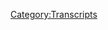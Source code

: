 {{Transcript
    | title         = [[213: October 2, 2018]]
    | caption       = [https://knowledgefight.libsyn.com/knowledge-fight-october-2-2018 Listen to this episode on Libsyn]
    | episodeNumber = [[213: October 2, 2018|213]]
    | length        = 02:45:16
}}

{{MessageBox
    | header     = Warning: Bot Generated Content
    | text       = This transcript was automatically generated by transcription software and likely contains many mistakes and misattributions. Please check the audio for definitive quotes, attribution, and context.
    | image      = N3yvass4myg91.webp
    | imagewidth = 50px
    | id         = warning
}}

{{TranscriptBlock
    | name      = Unknown Speaker
    | timestamp = 00:00:00.000
    | text      = Andy in Kansas you're on the air. Thanks for holding
}}

{{TranscriptBlock
    | name      = Unknown Speaker
    | timestamp = 00:00:03.839
    | text      = Hello Alex, I'm a person color. I'm a huge fan. I love your work. I love you. Hey everybody. Welcome back to knowledge fight
}}

{{TranscriptBlock
    | name      = Unknown Speaker
    | timestamp = 00:00:09.560
    | text      = I'm Dan. I'm Jordan. We're a couple dudes like to sit around drink novelty beverages and talk a little bit about Alex Jones indeed
}}

{{TranscriptBlock
    | name      = Unknown Speaker
    | timestamp = 00:00:15.359
    | text      = We are Dan. Yes, sir. Dan. Hey, what was the last time you were at a Cubs game last time?
}}

{{TranscriptBlock
    | name      = Unknown Speaker
    | timestamp = 00:00:20.120
    | text      = I was at a Cubs game. I went with the great Bobby Budds. Oh, yeah
}}

{{TranscriptBlock
    | name      = Unknown Speaker
    | timestamp = 00:00:23.679
    | text      = That sounds right in Bobby Budds. Yeah. Yeah, he's taking me to two games. Uh-huh the Cubs the only two games I've gone to
}}

{{TranscriptBlock
    | name      = Unknown Speaker
    | timestamp = 00:00:30.559
    | text      = They've been a delight. We've gotten shit wasted. Yeah. Yeah, absolutely
}}

{{TranscriptBlock
    | name      = Unknown Speaker
    | timestamp = 00:00:34.520
    | text      = Budds is so fucking funny out in like social life. Let's happen like in the real world. Yeah. Yeah, he
}}

{{TranscriptBlock
    | name      = Unknown Speaker
    | timestamp = 00:00:41.240
    | text      = Which is a little bit of a knock
}}

{{TranscriptBlock
    | name      = Unknown Speaker
    | timestamp = 00:00:43.679
    | text      = He's very funny guy on Twitter
}}

{{TranscriptBlock
    | name      = Unknown Speaker
    | timestamp = 00:00:45.799
    | text      = he
}}

{{TranscriptBlock
    | name      = Unknown Speaker
    | timestamp = 00:00:47.799
    | text      = So he had this thing he had this bit that he kept doing where he was he kept accusing the guy who was selling beers
}}

{{TranscriptBlock
    | name      = Unknown Speaker
    | timestamp = 00:00:55.200
    | text      = Of hitting on him
}}

{{TranscriptBlock
    | name      = Unknown Speaker
    | timestamp = 00:00:56.920
    | text      = It was just like that progressively got worse as we got drunker. Yeah, I don't know man. It's a super fun time
}}

{{TranscriptBlock
    | name      = Unknown Speaker
    | timestamp = 00:01:03.299
    | text      = I know I don't care about baseball or the Cubs really at all. I know that's offensive to you. No, it's fine
}}

{{TranscriptBlock
    | name      = Unknown Speaker
    | timestamp = 00:01:08.400
    | text      = I always thought that go Cubs go is the stupidest fucking song in the world
}}

{{TranscriptBlock
    | name      = Unknown Speaker
    | timestamp = 00:01:12.319
    | text      = It's the worst but this game that we went to was the end of the regular season. Uh-huh
}}

{{TranscriptBlock
    | name      = Unknown Speaker
    | timestamp = 00:01:18.159
    | text      = The year the Cubs ended up winning the 2016. Yeah, so there was
}}

{{TranscriptBlock
    | name      = Unknown Speaker
    | timestamp = 00:01:23.280
    | text      = Electricity in the room. Oh, absolutely. It was like they won
}}

{{TranscriptBlock
    | name      = Unknown Speaker
    | timestamp = 00:01:26.760
    | text      = It was an exciting game as like the game is ending
}}

{{TranscriptBlock
    | name      = Unknown Speaker
    | timestamp = 00:01:30.219
    | text      = Everyone in the fucking stadium is singing go Cubs go and I found myself singing along. You can't help it. It was
}}

{{TranscriptBlock
    | name      = Unknown Speaker
    | timestamp = 00:01:35.799
    | text      = Infectious it is insane. Yeah, it really is. It's one of the times the worst song that every is like
}}

{{TranscriptBlock
    | name      = Unknown Speaker
    | timestamp = 00:01:42.079
    | text      = It's it's way worse than that. What's the dumb Boston one that done enough? Yeah
}}

{{TranscriptBlock
    | name      = Unknown Speaker
    | timestamp = 00:01:48.640
    | text      = It's way worse than that one
}}

{{TranscriptBlock
    | name      = Unknown Speaker
    | timestamp = 00:01:51.799
    | text      = It's somehow a lot better than that one too. I like Chelsea dagger as a fight song a little more, but it's still not great
}}

{{TranscriptBlock
    | name      = Unknown Speaker
    | timestamp = 00:01:58.560
    | text      = No, it's terrible
}}

{{TranscriptBlock
    | name      = Unknown Speaker
    | timestamp = 00:01:59.519
    | text      = But it was unlistenable
}}

{{TranscriptBlock
    | name      = Unknown Speaker
    | timestamp = 00:02:00.680
    | text      = It was that really interesting experience that I hadn't really had much of in my life of like really blending into the hole
}}

{{TranscriptBlock
    | name      = Unknown Speaker
    | timestamp = 00:02:06.840
    | text      = Yeah, like I became part of the stadium. You understand sports now. Yeah, I kind of got it
}}

{{TranscriptBlock
    | name      = Unknown Speaker
    | timestamp = 00:02:11.400
    | text      = But yeah, well that is important because we're recording this on Wednesday and last night
}}

{{TranscriptBlock
    | name      = Unknown Speaker
    | timestamp = 00:02:16.319
    | text      = They lost to the Rockies in their teen innings and are eliminated. So sorry about great. Sorry about that
}}

{{TranscriptBlock
    | name      = Unknown Speaker
    | timestamp = 00:02:25.080
    | text      = Two years ago, it's fine
}}

{{TranscriptBlock
    | name      = Unknown Speaker
    | timestamp = 00:02:26.639
    | text      = The only other time I tried to go to a Cubs game was when friends and New York comedians Ryan Beck and Kyle Ayers were both
}}

{{TranscriptBlock
    | name      = Unknown Speaker
    | timestamp = 00:02:33.000
    | text      = In town. Yeah, and we tried to go to a Cubs game. It got rained out
}}

{{TranscriptBlock
    | name      = Unknown Speaker
    | timestamp = 00:02:36.039
    | text      = So I spent like 25 bucks on beers just to have to leave. Yeah. Well now you know what it's like to be a Cubs fan
}}

{{TranscriptBlock
    | name      = Unknown Speaker
    | timestamp = 00:02:42.919
    | text      = Yeah, it was that was a bummer
}}

{{TranscriptBlock
    | name      = Unknown Speaker
    | timestamp = 00:02:44.759
    | text      = That was that's more like the experience that Cubs fans all love and share that is a bummer
}}

{{TranscriptBlock
    | name      = Unknown Speaker
    | timestamp = 00:02:49.960
    | text      = But what's not a bummer Jordan? What a couple of new donors
}}

{{TranscriptBlock
    | name      = Unknown Speaker
    | timestamp = 00:02:53.139
    | text      = I got a shout out to also this is a podcast where I know a lot about Alex James
}}

{{TranscriptBlock
    | name      = Unknown Speaker
    | timestamp = 00:02:56.580
    | text      = I only know what you tell me about there we go
}}

{{TranscriptBlock
    | name      = Unknown Speaker
    | timestamp = 00:02:58.300
    | text      = So I'd like to say first of all, thank you so much to someone who has just joined up with the team
}}

{{TranscriptBlock
    | name      = Unknown Speaker
    | timestamp = 00:03:03.699
    | text      = We're very excited about this. Thank you so much David. You are now a policy wonk. I'm a policy wonk. Thank you, David
}}

{{TranscriptBlock
    | name      = Unknown Speaker
    | timestamp = 00:03:09.860
    | text      = Thank you, David. You are a man after God's own heart indeed
}}

{{TranscriptBlock
    | name      = Unknown Speaker
    | timestamp = 00:03:13.819
    | text      = Also, I'd like to say thank you to someone else who's just joined up. We very much appreciate it
}}

{{TranscriptBlock
    | name      = Unknown Speaker
    | timestamp = 00:03:18.120
    | text      = Thank you so much Amy. You're now a policy wonk. I'm a policy wonk. Thank you Amy. Thanks, Amy man
}}

{{TranscriptBlock
    | name      = Unknown Speaker
    | timestamp = 00:03:24.180
    | text      = I don't think it's a me man. Are you sure it's not a me man if it is a me man
}}

{{TranscriptBlock
    | name      = Unknown Speaker
    | timestamp = 00:03:28.300
    | text      = I think she could have bumped it up a little hit your boy up
}}

{{TranscriptBlock
    | name      = Unknown Speaker
    | timestamp = 00:03:30.740
    | text      = Um, so we appreciate everybody
}}

{{TranscriptBlock
    | name      = Unknown Speaker
    | timestamp = 00:03:32.819
    | text      = Oh so very much and if you'd like to support the show and what we do you can do so by going to knowledge fight
}}

{{TranscriptBlock
    | name      = Unknown Speaker
    | timestamp = 00:03:37.219
    | text      = calm clicking that button that says support the show and
}}

{{TranscriptBlock
    | name      = Unknown Speaker
    | timestamp = 00:03:40.139
    | text      = Helping us out and look I made this sales pitch a couple episodes back and then I cut it out of the episode because I felt
}}

{{TranscriptBlock
    | name      = Unknown Speaker
    | timestamp = 00:03:45.979
    | text      = Fucking really gross about it. Oh, that's right. You did cut it out
}}

{{TranscriptBlock
    | name      = Unknown Speaker
    | timestamp = 00:03:49.120
    | text      = But if you want to support the show
}}

{{TranscriptBlock
    | name      = Unknown Speaker
    | timestamp = 00:03:50.740
    | text      = We would really appreciate it if you donate two bucks a month based on the number of episodes we put out
}}

{{TranscriptBlock
    | name      = Unknown Speaker
    | timestamp = 00:03:55.580
    | text      = That's like six cents an episode. I don't know what that means. I don't know if that's compelling but here's the deal
}}

{{TranscriptBlock
    | name      = Unknown Speaker
    | timestamp = 00:04:02.340
    | text      = More people supporting the show makes things much easier
}}

{{TranscriptBlock
    | name      = Unknown Speaker
    | timestamp = 00:04:05.139
    | text      = Not only just logistically and life wise but there's certain freedoms that I don't experience in my life
}}

{{TranscriptBlock
    | name      = Unknown Speaker
    | timestamp = 00:04:11.900
    | text      = Let's say because I like having all of your blood at all time, right? That's one of the things
}}

{{TranscriptBlock
    | name      = Unknown Speaker
    | timestamp = 00:04:17.980
    | text      = A lot of people enjoy all of their blood all the time
}}

{{TranscriptBlock
    | name      = Unknown Speaker
    | timestamp = 00:04:20.699
    | text      = You do not sir
}}

{{TranscriptBlock
    | name      = Unknown Speaker
    | timestamp = 00:04:21.819
    | text      = Another thing too is that like I've been sick and I can't go sell my blood because I'm sick
}}

{{TranscriptBlock
    | name      = Unknown Speaker
    | timestamp = 00:04:26.860
    | text      = I risk getting tons of people sick who are also in the the plasma center if I
}}

{{TranscriptBlock
    | name      = Unknown Speaker
    | timestamp = 00:04:32.939
    | text      = Irresponsibly go in there. So that's a real that's a freedom of my life
}}

{{TranscriptBlock
    | name      = Unknown Speaker
    | timestamp = 00:04:36.220
    | text      = That's taken away. And then the other one is I want to get more tattoos and I can't do that
}}

{{TranscriptBlock
    | name      = Unknown Speaker
    | timestamp = 00:04:40.379
    | text      = Yeah, no, I respect that. I'm uh, I'm on my like it's been almost a year and a half should get tattoos
}}

{{TranscriptBlock
    | name      = Unknown Speaker
    | timestamp = 00:04:46.660
    | text      = Mm-hmm. I don't know if we can do that. Let's get Alex Jones tattoos. No, we cannot let's get Roger Stone's ass with
}}

{{TranscriptBlock
    | name      = Unknown Speaker
    | timestamp = 00:04:53.779
    | text      = Nixon's tattoo on a new new
}}

{{TranscriptBlock
    | name      = Unknown Speaker
    | timestamp = 00:04:57.699
    | text      = But
}}

{{TranscriptBlock
    | name      = Unknown Speaker
    | timestamp = 00:04:59.139
    | text      = I don't know. I'm not here to I'm not gonna stop doing the show at any point just because I can't get tattoos
}}

{{TranscriptBlock
    | name      = Unknown Speaker
    | timestamp = 00:05:04.600
    | text      = All right, but there's things that I'd like to do and if you get is support the show and you like what we do
}}

{{TranscriptBlock
    | name      = Unknown Speaker
    | timestamp = 00:05:10.519
    | text      = Little bit any little bit helps and thank you to everybody who does support the show
}}

{{TranscriptBlock
    | name      = Unknown Speaker
    | timestamp = 00:05:14.699
    | text      = If you don't want to support the show financially and you just like listening to it fucking awesome. Yeah doing that. We appreciate that enough
}}

{{TranscriptBlock
    | name      = Unknown Speaker
    | timestamp = 00:05:21.759
    | text      = Yeah, once again, we all listen everything with all of our her in treaties to help us out at the end of the day
}}

{{TranscriptBlock
    | name      = Unknown Speaker
    | timestamp = 00:05:29.180
    | text      = it's like
}}

{{TranscriptBlock
    | name      = Unknown Speaker
    | timestamp = 00:05:30.680
    | text      = But if you don't it's fine worry, we're ashamed of needing and honestly there are better places to send money if you want to
}}

{{TranscriptBlock
    | name      = Unknown Speaker
    | timestamp = 00:05:37.319
    | text      = That's better. That's better. I Dan how dare you literacy campaigns what they can hear our show
}}

{{TranscriptBlock
    | name      = Unknown Speaker
    | timestamp = 00:05:44.439
    | text      = They don't need to learn how to read. That's exactly right
}}

{{TranscriptBlock
    | name      = Unknown Speaker
    | timestamp = 00:05:47.879
    | text      = 100% I agree with that
}}

{{TranscriptBlock
    | name      = Unknown Speaker
    | timestamp = 00:05:50.360
    | text      = So Jordan today we are in a situation
}}

{{TranscriptBlock
    | name      = Unknown Speaker
    | timestamp = 00:05:54.319
    | text      = Yeah after as is always the case whenever we have a really fun episode like we did on Wednesday
}}

{{TranscriptBlock
    | name      = Unknown Speaker
    | timestamp = 00:06:00.000
    | text      = We now have to have a bit of a bummer. Yeah. Yeah, of course today after our last episode you and I sat around
}}

{{TranscriptBlock
    | name      = Unknown Speaker
    | timestamp = 00:06:05.959
    | text      = We had a little bit of chat afterwards about the idea of like are we just abandoning the present in Alex Jones?
}}

{{TranscriptBlock
    | name      = Unknown Speaker
    | timestamp = 00:06:12.199
    | text      = And we both realize that that's not hard. It's outside of our job to do that
}}

{{TranscriptBlock
    | name      = Unknown Speaker
    | timestamp = 00:06:16.920
    | text      = Yeah, we have to talk about the present even if he's stupid and a MLM middle management sales guy
}}

{{TranscriptBlock
    | name      = Unknown Speaker
    | timestamp = 00:06:23.160
    | text      = Now even if he's publicly
}}

{{TranscriptBlock
    | name      = Unknown Speaker
    | timestamp = 00:06:25.160
    | text      = Deconstructing to a gross degree. We kind of still have to talk about the present or else
}}

{{TranscriptBlock
    | name      = Unknown Speaker
    | timestamp = 00:06:31.160
    | text      = We're kind of leaving part of the equation
}}

{{TranscriptBlock
    | name      = Unknown Speaker
    | timestamp = 00:06:34.279
    | text      = Unsolved. Yeah or unanswered and that would be Daryl. We'd be derelict in our duty
}}

{{TranscriptBlock
    | name      = Unknown Speaker
    | timestamp = 00:06:38.779
    | text      = And so today we would just forget what the present is as we constantly live in the past
}}

{{TranscriptBlock
    | name      = Unknown Speaker
    | timestamp = 00:06:43.680
    | text      = Like we would be like like we were in Futurama
}}

{{TranscriptBlock
    | name      = Unknown Speaker
    | timestamp = 00:06:48.240
    | text      = No, no, no can't do it
}}

{{TranscriptBlock
    | name      = Unknown Speaker
    | timestamp = 00:06:50.160
    | text      = You got to engage in the reality of the present which is an unending stream of shit being poured upon all of our faces
}}

{{TranscriptBlock
    | name      = Unknown Speaker
    | timestamp = 00:06:56.439
    | text      = All day every day with no chance of cessation. So today we're going over Tuesday October 2nd
}}

{{TranscriptBlock
    | name      = Unknown Speaker
    | timestamp = 00:07:04.000
    | text      = 2018 episode and I know I told you that I didn't want to
}}

{{TranscriptBlock
    | name      = Unknown Speaker
    | timestamp = 00:07:10.000
    | text      = Go to the present for some very legitimate reasons
}}

{{TranscriptBlock
    | name      = Unknown Speaker
    | timestamp = 00:07:13.720
    | text      = I could kind of predict what Alex was gonna be up to I was wrong
}}

{{TranscriptBlock
    | name      = Unknown Speaker
    | timestamp = 00:07:16.959
    | text      = Yeah, that tends to be how this show works. I was so fucking wrong
}}

{{TranscriptBlock
    | name      = Unknown Speaker
    | timestamp = 00:07:20.360
    | text      = We have known and listened to thousands upon thousands of hours of this asshole
}}

{{TranscriptBlock
    | name      = Unknown Speaker
    | timestamp = 00:07:25.360
    | text      = And how is it still wrong? I had I have no idea. No one would have predicted this
}}

{{TranscriptBlock
    | name      = Unknown Speaker
    | timestamp = 00:07:31.040
    | text      = All right. So today we're going to start and here is an out-of-context drop from today's show. I
}}

{{TranscriptBlock
    | name      = Unknown Speaker
    | timestamp = 00:07:36.319
    | text      = Don't claim Jack diddly
}}

{{TranscriptBlock
    | name      = Unknown Speaker
    | timestamp = 00:07:38.879
    | text      = squat I
}}

{{TranscriptBlock
    | name      = Unknown Speaker
    | timestamp = 00:07:40.439
    | text      = Don't know what's going on me neither, man
}}

{{TranscriptBlock
    | name      = Unknown Speaker
    | timestamp = 00:07:42.879
    | text      = Me neither. Me and Alex on the same page. But you always say you know what's going on. I have no idea what's going on. God damn it
}}

{{TranscriptBlock
    | name      = Unknown Speaker
    | timestamp = 00:07:49.519
    | text      = Also, it's really fun because I realized this in that drunken hotel interview where he's like, I don't know who did 9-eleven
}}

{{TranscriptBlock
    | name      = Unknown Speaker
    | timestamp = 00:07:55.120
    | text      = I have no idea. I was in the saudis. I recently watched some clips of him on Rogan's show and he's like
}}

{{TranscriptBlock
    | name      = Unknown Speaker
    | timestamp = 00:08:00.839
    | text      = I know all of who but I know everyone who did it. Yeah, of course. You fucking dick. He's 99% right all the time now admittedly
}}

{{TranscriptBlock
    | name      = Unknown Speaker
    | timestamp = 00:08:07.879
    | text      = He has no idea what's going on. But when he says he knows what's going on. He's 99% right
}}

{{TranscriptBlock
    | name      = Unknown Speaker
    | timestamp = 00:08:11.959
    | text      = He could be 99% right 99% of the time and technically be wrong every single time. It's possible. That is possible
}}

{{TranscriptBlock
    | name      = Unknown Speaker
    | timestamp = 00:08:18.759
    | text      = It's unlikely. Yeah, it's possible. That's what is that the gamblers fallacy. So that would just happen
}}

{{TranscriptBlock
    | name      = Unknown Speaker
    | timestamp = 00:08:23.160
    | text      = Yeah, so Jordan today we're going to start this October 2nd 2018 episode
}}

{{TranscriptBlock
    | name      = Unknown Speaker
    | timestamp = 00:08:28.399
    | text      = This is not going to be super fun. But some of it is going to be fucking hysterical. All right, here we go
}}

{{TranscriptBlock
    | name      = Unknown Speaker
    | timestamp = 00:08:34.519
    | text      = Let's jump in as Alex jumps in at the beginning of the broadcast
}}

{{TranscriptBlock
    | name      = Unknown Speaker
    | timestamp = 00:08:38.000
    | text      = 35 days until the most historic election in world history
}}

{{TranscriptBlock
    | name      = Unknown Speaker
    | timestamp = 00:08:42.159
    | text      = I know referendum on nationalism versus globalism human freedom in the Renaissance versus global
}}

{{TranscriptBlock
    | name      = Unknown Speaker
    | timestamp = 00:08:48.080
    | text      = Technocracy and the new dark age, you know, I rarely drop the ball big time. Nope
}}

{{TranscriptBlock
    | name      = Unknown Speaker
    | timestamp = 00:08:54.480
    | text      = But I have really really dropped the ball. I feel like we have 20 different examples of him saying this
}}

{{TranscriptBlock
    | name      = Unknown Speaker
    | timestamp = 00:09:00.000
    | text      = And I began to realize this over the weekend
}}

{{TranscriptBlock
    | name      = Unknown Speaker
    | timestamp = 00:09:04.480
    | text      = So I did a lot of research and by then a lot of other people had done research
}}

{{TranscriptBlock
    | name      = Unknown Speaker
    | timestamp = 00:09:10.879
    | text      = Cool
}}

{{TranscriptBlock
    | name      = Unknown Speaker
    | timestamp = 00:09:12.879
    | text      = And now we have all the documents. We have all the admissions. It's hiding in complete plain view
}}

{{TranscriptBlock
    | name      = Unknown Speaker
    | timestamp = 00:09:18.720
    | text      = What is and I'll talk about how I brought the ball. Tell me what it is and how important this ball dropping is
}}

{{TranscriptBlock
    | name      = Unknown Speaker
    | timestamp = 00:09:25.360
    | text      = We pick it back up right now. You fucking tease
}}

{{TranscriptBlock
    | name      = Unknown Speaker
    | timestamp = 00:09:27.919
    | text      = Because the ball's been fumbled but the other side hasn't got it yet. What ball? It's a big ball
}}

{{TranscriptBlock
    | name      = Unknown Speaker
    | timestamp = 00:09:31.679
    | text      = Got it yet. It's a big ball and I get this information out, but no wonder
}}

{{TranscriptBlock
    | name      = Unknown Speaker
    | timestamp = 00:09:37.000
    | text      = They don't want info wars on any social media are able to share information virally they think
}}

{{TranscriptBlock
    | name      = Unknown Speaker
    | timestamp = 00:09:42.279
    | text      = During this period because they're going to make a bunch of dirty moves the next 35 days. We've already seen it moves
}}

{{TranscriptBlock
    | name      = Unknown Speaker
    | timestamp = 00:09:50.279
    | text      = But the information we're going to cover when we come back is
}}

{{TranscriptBlock
    | name      = Unknown Speaker
    | timestamp = 00:09:53.399
    | text      = is am I so moodly, so stunning, that I just cannot even believe it.
}}

{{TranscriptBlock
    | name      = Unknown Speaker
    | timestamp = 00:10:04.919
    | text      = He can't even, Dan.
}}

{{TranscriptBlock
    | name      = Unknown Speaker
    | timestamp = 00:10:07.039
    | text      = That's great Alex Jones right there.
}}

{{TranscriptBlock
    | name      = Unknown Speaker
    | timestamp = 00:10:09.200
    | text      = He cannot.
}}

{{TranscriptBlock
    | name      = Unknown Speaker
    | timestamp = 00:10:10.200
    | text      = I have dropped the ball so bad.
}}

{{TranscriptBlock
    | name      = Unknown Speaker
    | timestamp = 00:10:12.940
    | text      = And let me tell you how bad I've dropped it, but only by picking it back up and showing
}}

{{TranscriptBlock
    | name      = Unknown Speaker
    | timestamp = 00:10:16.980
    | text      = you how amazing this fucking ball that I dropped is.
}}

{{TranscriptBlock
    | name      = Unknown Speaker
    | timestamp = 00:10:19.559
    | text      = Because the other side hasn't picked it up yet.
}}

{{TranscriptBlock
    | name      = Unknown Speaker
    | timestamp = 00:10:22.320
    | text      = So you have any idea what he's talking about?
}}

{{TranscriptBlock
    | name      = Unknown Speaker
    | timestamp = 00:10:23.799
    | text      = No fucking clue.
}}

{{TranscriptBlock
    | name      = Unknown Speaker
    | timestamp = 00:10:24.799
    | text      = It could be anything.
}}

{{TranscriptBlock
    | name      = Unknown Speaker
    | timestamp = 00:10:25.799
    | text      = It could literally be anything.
}}

{{TranscriptBlock
    | name      = Unknown Speaker
    | timestamp = 00:10:27.799
    | text      = These days, who fucking knows?
}}

{{TranscriptBlock
    | name      = Unknown Speaker
    | timestamp = 00:10:29.720
    | text      = No, I mean your first instinct is to be like, oh he's probably got something on Cavanaugh
}}

{{TranscriptBlock
    | name      = Unknown Speaker
    | timestamp = 00:10:33.240
    | text      = and you're like, well that would be too easy.
}}

{{TranscriptBlock
    | name      = Unknown Speaker
    | timestamp = 00:10:35.799
    | text      = It is Cavanaugh adjacent.
}}

{{TranscriptBlock
    | name      = Unknown Speaker
    | timestamp = 00:10:37.279
    | text      = It's Cavanaugh adjacent.
}}

{{TranscriptBlock
    | name      = Unknown Speaker
    | timestamp = 00:10:38.360
    | text      = It is.
}}

{{TranscriptBlock
    | name      = Unknown Speaker
    | timestamp = 00:10:39.360
    | text      = Alright.
}}

{{TranscriptBlock
    | name      = Unknown Speaker
    | timestamp = 00:10:40.360
    | text      = Alex is on some-
}}

{{TranscriptBlock
    | name      = Unknown Speaker
    | timestamp = 00:10:41.360
    | text      = Hold on.
}}

{{TranscriptBlock
    | name      = Unknown Speaker
    | timestamp = 00:10:42.360
    | text      = He believes Anita Hill.
}}

{{TranscriptBlock
    | name      = Unknown Speaker
    | timestamp = 00:10:43.360
    | text      = No.
}}

{{TranscriptBlock
    | name      = Unknown Speaker
    | timestamp = 00:10:44.360
    | text      = Oh no.
}}

{{TranscriptBlock
    | name      = Unknown Speaker
    | timestamp = 00:10:45.360
    | text      = Because that would be a huge dropping of the ball that he did pick it back, I mean-
}}

{{TranscriptBlock
    | name      = Unknown Speaker
    | timestamp = 00:10:48.559
    | text      = I think the other side's picked that one up by now.
}}

{{TranscriptBlock
    | name      = Unknown Speaker
    | timestamp = 00:10:49.960
    | text      = Well the other side did pick that one up.
}}

{{TranscriptBlock
    | name      = Unknown Speaker
    | timestamp = 00:10:51.600
    | text      = Okay.
}}

{{TranscriptBlock
    | name      = Unknown Speaker
    | timestamp = 00:10:52.600
    | text      = True.
}}

{{TranscriptBlock
    | name      = Unknown Speaker
    | timestamp = 00:10:53.600
    | text      = I mean this is related to Cavanaugh obviously, and Alex is on some crazy bullshit, and he
}}

{{TranscriptBlock
    | name      = Unknown Speaker
    | timestamp = 00:11:01.039
    | text      = has been for a bit.
}}

{{TranscriptBlock
    | name      = Unknown Speaker
    | timestamp = 00:11:03.720
    | text      = His narrative about it has been constantly evolving.
}}

{{TranscriptBlock
    | name      = Unknown Speaker
    | timestamp = 00:11:07.919
    | text      = He posted a story a couple days back about how she has travel pictures and that proves
}}

{{TranscriptBlock
    | name      = Unknown Speaker
    | timestamp = 00:11:12.720
    | text      = she's a liar and shit like that.
}}

{{TranscriptBlock
    | name      = Unknown Speaker
    | timestamp = 00:11:14.519
    | text      = Right, right, right.
}}

{{TranscriptBlock
    | name      = Unknown Speaker
    | timestamp = 00:11:15.519
    | text      = That whole nonsense.
}}

{{TranscriptBlock
    | name      = Unknown Speaker
    | timestamp = 00:11:16.519
    | text      = It's basically everything that she said that anybody is like, well maybe that's, if it's
}}

{{TranscriptBlock
    | name      = Unknown Speaker
    | timestamp = 00:11:21.799
    | text      = not all 100% true then that means that she's 100% lying about everything.
}}

{{TranscriptBlock
    | name      = Unknown Speaker
    | timestamp = 00:11:26.320
    | text      = He's basically gone like and amplified and exaggerated all of the conservative talking
}}

{{TranscriptBlock
    | name      = Unknown Speaker
    | timestamp = 00:11:31.080
    | text      = points about her.
}}

{{TranscriptBlock
    | name      = Unknown Speaker
    | timestamp = 00:11:33.320
    | text      = Yeah.
}}

{{TranscriptBlock
    | name      = Unknown Speaker
    | timestamp = 00:11:34.320
    | text      = That's hard to do.
}}

{{TranscriptBlock
    | name      = Unknown Speaker
    | timestamp = 00:11:35.320
    | text      = It is.
}}

{{TranscriptBlock
    | name      = Unknown Speaker
    | timestamp = 00:11:36.320
    | text      = They are really amping it up themselves.
}}

{{TranscriptBlock
    | name      = Unknown Speaker
    | timestamp = 00:11:38.159
    | text      = And my friend, when we get to what the ball he dropped is-
}}

{{TranscriptBlock
    | name      = Unknown Speaker
    | timestamp = 00:11:42.320
    | text      = Does he deliver?
}}

{{TranscriptBlock
    | name      = Unknown Speaker
    | timestamp = 00:11:43.320
    | text      = Oh man.
}}

{{TranscriptBlock
    | name      = Unknown Speaker
    | timestamp = 00:11:44.320
    | text      = Oh god damn it.
}}

{{TranscriptBlock
    | name      = Unknown Speaker
    | timestamp = 00:11:45.519
    | text      = This is what I'm saying.
}}

{{TranscriptBlock
    | name      = Unknown Speaker
    | timestamp = 00:11:46.519
    | text      = This is what I was talking about at the beginning of the episode.
}}

{{TranscriptBlock
    | name      = Unknown Speaker
    | timestamp = 00:11:48.460
    | text      = I predicted that Alex is going to be running interference for Cavanaugh.
}}

{{TranscriptBlock
    | name      = Unknown Speaker
    | timestamp = 00:11:53.240
    | text      = Yeah.
}}

{{TranscriptBlock
    | name      = Unknown Speaker
    | timestamp = 00:11:54.240
    | text      = And it wasn't going, I'm like, I don't need to go listen to that.
}}

{{TranscriptBlock
    | name      = Unknown Speaker
    | timestamp = 00:11:56.200
    | text      = It's not going to be interesting.
}}

{{TranscriptBlock
    | name      = Unknown Speaker
    | timestamp = 00:11:57.200
    | text      = I was so fucking wrong.
}}

{{TranscriptBlock
    | name      = Unknown Speaker
    | timestamp = 00:11:58.399
    | text      = Okay.
}}

{{TranscriptBlock
    | name      = Unknown Speaker
    | timestamp = 00:11:59.399
    | text      = His angle on this is unbelievable and he begins to get into it here.
}}

{{TranscriptBlock
    | name      = Unknown Speaker
    | timestamp = 00:12:04.399
    | text      = And thank god Michael Savage began to point this out last Friday because I've seen it-
}}

{{TranscriptBlock
    | name      = Unknown Speaker
    | timestamp = 00:12:07.679
    | text      = Yeah, we say that all the time.
}}

{{TranscriptBlock
    | name      = Unknown Speaker
    | timestamp = 00:12:11.980
    | text      = But for some reason I mainly focused on Ford's leftist background, donating 10 times to Hillary,
}}

{{TranscriptBlock
    | name      = Unknown Speaker
    | timestamp = 00:12:18.000
    | text      = 60 times to other leftists, how her story didn't add up, how there's new process, how
}}

{{TranscriptBlock
    | name      = Unknown Speaker
    | timestamp = 00:12:28.519
    | text      = your innocence will prove him guilty, you know, stuff that goes back to the Magna Carta.
}}

{{TranscriptBlock
    | name      = Unknown Speaker
    | timestamp = 00:12:31.559
    | text      = Right.
}}

{{TranscriptBlock
    | name      = Unknown Speaker
    | timestamp = 00:12:32.559
    | text      = For criminal trials.
}}

{{TranscriptBlock
    | name      = Unknown Speaker
    | timestamp = 00:12:33.759
    | text      = You know, for criminal trials, not for a job interview.
}}

{{TranscriptBlock
    | name      = Unknown Speaker
    | timestamp = 00:12:38.440
    | text      = I began to look at her CIA connections and it's not connections.
}}

{{TranscriptBlock
    | name      = Unknown Speaker
    | timestamp = 00:12:43.919
    | text      = It's like saying a cow out in the field has connections to cows.
}}

{{TranscriptBlock
    | name      = Unknown Speaker
    | timestamp = 00:12:49.440
    | text      = Or Hitler had connections to the Nazis or Apple's logo looks like an apple.
}}

{{TranscriptBlock
    | name      = Unknown Speaker
    | timestamp = 00:12:55.080
    | text      = So she's in the CIA.
}}

{{TranscriptBlock
    | name      = Unknown Speaker
    | timestamp = 00:12:57.440
    | text      = Well, if-
}}

{{TranscriptBlock
    | name      = Unknown Speaker
    | timestamp = 00:12:58.440
    | text      = No, no, no.
}}

{{TranscriptBlock
    | name      = Unknown Speaker
    | timestamp = 00:12:59.440
    | text      = Not that.
}}

{{TranscriptBlock
    | name      = Unknown Speaker
    | timestamp = 00:13:00.440
    | text      = She is the CIA.
}}

{{TranscriptBlock
    | name      = Unknown Speaker
    | timestamp = 00:13:01.440
    | text      = She's the head.
}}

{{TranscriptBlock
    | name      = Unknown Speaker
    | timestamp = 00:13:02.440
    | text      = She's the chancellor of the CIA.
}}

{{TranscriptBlock
    | name      = Unknown Speaker
    | timestamp = 00:13:05.080
    | text      = Or she is just the embodiment of the CIA.
}}

{{TranscriptBlock
    | name      = Unknown Speaker
    | timestamp = 00:13:07.700
    | text      = She's bad at metaphors.
}}

{{TranscriptBlock
    | name      = Unknown Speaker
    | timestamp = 00:13:08.960
    | text      = She's not good at metaphors.
}}

{{TranscriptBlock
    | name      = Unknown Speaker
    | timestamp = 00:13:10.120
    | text      = So that's the first part of it, but this is not at all where it ends.
}}

{{TranscriptBlock
    | name      = Unknown Speaker
    | timestamp = 00:13:17.559
    | text      = It's unbelievable.
}}

{{TranscriptBlock
    | name      = Unknown Speaker
    | timestamp = 00:13:18.559
    | text      = And it's not just CIA.
}}

{{TranscriptBlock
    | name      = Unknown Speaker
    | timestamp = 00:13:20.080
    | text      = I bet it's unbelievable.
}}

{{TranscriptBlock
    | name      = Unknown Speaker
    | timestamp = 00:13:21.220
    | text      = She co-authors top studies and is one of the head engineers in a giant mind control program
}}

{{TranscriptBlock
    | name      = Unknown Speaker
    | timestamp = 00:13:27.559
    | text      = that they admit is mind control.
}}

{{TranscriptBlock
    | name      = Unknown Speaker
    | timestamp = 00:13:30.000
    | text      = Okay.
}}

{{TranscriptBlock
    | name      = Unknown Speaker
    | timestamp = 00:13:31.000
    | text      = At Stanford.
}}

{{TranscriptBlock
    | name      = Unknown Speaker
    | timestamp = 00:13:32.000
    | text      = I'm listening.
}}

{{TranscriptBlock
    | name      = Unknown Speaker
    | timestamp = 00:13:34.519
    | text      = And then her father, grandfather, brother, brother-in-law all work in the same group
}}

{{TranscriptBlock
    | name      = Unknown Speaker
    | timestamp = 00:13:42.240
    | text      = of CIA offices that produced the fake Russiagate dossier.
}}

{{TranscriptBlock
    | name      = Unknown Speaker
    | timestamp = 00:13:46.279
    | text      = What?
}}

{{TranscriptBlock
    | name      = Unknown Speaker
    | timestamp = 00:13:47.279
    | text      = I mean, and then she's got the deep state lawyer of Andy McCabe.
}}

{{TranscriptBlock
    | name      = Unknown Speaker
    | timestamp = 00:13:50.120
    | text      = Wait, she's also Michael Steele?
}}

{{TranscriptBlock
    | name      = Unknown Speaker
    | timestamp = 00:13:52.480
    | text      = This is unbelievable that they would try something like this.
}}

{{TranscriptBlock
    | name      = Unknown Speaker
    | timestamp = 00:13:57.200
    | text      = Whoa.
}}

{{TranscriptBlock
    | name      = Unknown Speaker
    | timestamp = 00:13:58.200
    | text      = This is basically the Rosetta Stone.
}}

{{TranscriptBlock
    | name      = Unknown Speaker
    | timestamp = 00:13:59.200
    | text      = It's all the same team.
}}

{{TranscriptBlock
    | name      = Unknown Speaker
    | timestamp = 00:14:00.200
    | text      = It's the Rosetta Stone of everything.
}}

{{TranscriptBlock
    | name      = Unknown Speaker
    | timestamp = 00:14:02.360
    | text      = So because of her, because she's finally come forward, we now know that she is part of the
}}

{{TranscriptBlock
    | name      = Unknown Speaker
    | timestamp = 00:14:08.320
    | text      = team that set up the Steele dossier.
}}

{{TranscriptBlock
    | name      = Unknown Speaker
    | timestamp = 00:14:11.039
    | text      = She's part of the team that is behind the, I assume the Bay of Pigs.
}}

{{TranscriptBlock
    | name      = Unknown Speaker
    | timestamp = 00:14:16.399
    | text      = She's done it all.
}}

{{TranscriptBlock
    | name      = Unknown Speaker
    | timestamp = 00:14:17.399
    | text      = Well, her brother apparently worked at a law firm that may have represented Fusion GPS
}}

{{TranscriptBlock
    | name      = Unknown Speaker
    | timestamp = 00:14:21.720
    | text      = or been involved with them at some point.
}}

{{TranscriptBlock
    | name      = Unknown Speaker
    | timestamp = 00:14:24.279
    | text      = Oh, okay.
}}

{{TranscriptBlock
    | name      = Unknown Speaker
    | timestamp = 00:14:25.279
    | text      = Well then that's the smoking gun right there.
}}

{{TranscriptBlock
    | name      = Unknown Speaker
    | timestamp = 00:14:26.620
    | text      = That part I'm going to leave alone.
}}

{{TranscriptBlock
    | name      = Unknown Speaker
    | timestamp = 00:14:28.840
    | text      = Smoking gun.
}}

{{TranscriptBlock
    | name      = Unknown Speaker
    | timestamp = 00:14:29.840
    | text      = So as to her family being in the CIA, Which once again, Fusion is of course the
}}

{{TranscriptBlock
    | name      = Unknown Speaker
    | timestamp = 00:14:34.799
    | text      = CIA, right?
}}

{{TranscriptBlock
    | name      = Unknown Speaker
    | timestamp = 00:14:35.799
    | text      = Of course.
}}

{{TranscriptBlock
    | name      = Unknown Speaker
    | timestamp = 00:14:36.799
    | text      = Everybody's the CIA.
}}

{{TranscriptBlock
    | name      = Unknown Speaker
    | timestamp = 00:14:37.799
    | text      = It's definitely not.
}}

{{TranscriptBlock
    | name      = Unknown Speaker
    | timestamp = 00:14:38.799
    | text      = It's not a private enterprise.
}}

{{TranscriptBlock
    | name      = Unknown Speaker
    | timestamp = 00:14:39.799
    | text      = Everybody's the CIA.
}}

{{TranscriptBlock
    | name      = Unknown Speaker
    | timestamp = 00:14:40.799
    | text      = It's not like a firm that specifically does one thing.
}}

{{TranscriptBlock
    | name      = Unknown Speaker
    | timestamp = 00:14:43.679
    | text      = So in terms of her family being CIA, I don't know if that's true.
}}

{{TranscriptBlock
    | name      = Unknown Speaker
    | timestamp = 00:14:47.240
    | text      = I don't think that there's like a database I can just type someone's name into and it
}}

{{TranscriptBlock
    | name      = Unknown Speaker
    | timestamp = 00:14:50.600
    | text      = pops up.
}}

{{TranscriptBlock
    | name      = Unknown Speaker
    | timestamp = 00:14:51.600
    | text      = CIA.
}}

{{TranscriptBlock
    | name      = Unknown Speaker
    | timestamp = 00:14:52.600
    | text      = I don't think it works that way.
}}

{{TranscriptBlock
    | name      = Unknown Speaker
    | timestamp = 00:14:53.600
    | text      = But the only reason I even care about this is like, Alex, you say your dad's a CIA dentist.
}}

{{TranscriptBlock
    | name      = Unknown Speaker
    | timestamp = 00:14:58.399
    | text      = So like, hey, hold on, why are you throwing stones at somebody else for their family being
}}

{{TranscriptBlock
    | name      = Unknown Speaker
    | timestamp = 00:15:03.200
    | text      = in the...
}}

{{TranscriptBlock
    | name      = Unknown Speaker
    | timestamp = 00:15:04.200
    | text      = He's a patriot CIA dentist.
}}

{{TranscriptBlock
    | name      = Unknown Speaker
    | timestamp = 00:15:05.200
    | text      = Fair enough.
}}

{{TranscriptBlock
    | name      = Unknown Speaker
    | timestamp = 00:15:06.200
    | text      = He's not, he's not accusing anybody very credibly of assaulting them.
}}

{{TranscriptBlock
    | name      = Unknown Speaker
    | timestamp = 00:15:11.440
    | text      = And then...
}}

{{TranscriptBlock
    | name      = Unknown Speaker
    | timestamp = 00:15:12.440
    | text      = Because if he did, then it would obviously be true because his dad has totally assaulted
}}

{{TranscriptBlock
    | name      = Unknown Speaker
    | timestamp = 00:15:17.200
    | text      = somebody.
}}

{{TranscriptBlock
    | name      = Unknown Speaker
    | timestamp = 00:15:18.200
    | text      = He's a good version of the CIA dentists.
}}

{{TranscriptBlock
    | name      = Unknown Speaker
    | timestamp = 00:15:20.879
    | text      = So the other thing is like her lawyer is involved with McCabe.
}}

{{TranscriptBlock
    | name      = Unknown Speaker
    | timestamp = 00:15:25.120
    | text      = I also don't know if that's true.
}}

{{TranscriptBlock
    | name      = Unknown Speaker
    | timestamp = 00:15:26.600
    | text      = I don't care.
}}

{{TranscriptBlock
    | name      = Unknown Speaker
    | timestamp = 00:15:27.600
    | text      = Alex...
}}

{{TranscriptBlock
    | name      = Unknown Speaker
    | timestamp = 00:15:28.600
    | text      = Like banging?
}}

{{TranscriptBlock
    | name      = Unknown Speaker
    | timestamp = 00:15:29.600
    | text      = Alex, your lawyer represents the daily stormer.
}}

{{TranscriptBlock
    | name      = Unknown Speaker
    | timestamp = 00:15:32.759
    | text      = Like I don't think it's a problem that they do.
}}

{{TranscriptBlock
    | name      = Unknown Speaker
    | timestamp = 00:15:36.320
    | text      = I really don't.
}}

{{TranscriptBlock
    | name      = Unknown Speaker
    | timestamp = 00:15:37.320
    | text      = If it's free speech issues and they take on clients who are like disgusting to most people,
}}

{{TranscriptBlock
    | name      = Unknown Speaker
    | timestamp = 00:15:43.080
    | text      = they still deserve to have a lawyer and have like a day in court.
}}

{{TranscriptBlock
    | name      = Unknown Speaker
    | timestamp = 00:15:46.679
    | text      = Absolutely.
}}

{{TranscriptBlock
    | name      = Unknown Speaker
    | timestamp = 00:15:47.679
    | text      = That's part of the whole, well, let's be honest, that's part of the constitution that Trump
}}

{{TranscriptBlock
    | name      = Unknown Speaker
    | timestamp = 00:15:51.879
    | text      = is trying to get rid of.
}}

{{TranscriptBlock
    | name      = Unknown Speaker
    | timestamp = 00:15:52.879
    | text      = Fair enough.
}}

{{TranscriptBlock
    | name      = Unknown Speaker
    | timestamp = 00:15:53.879
    | text      = I don't think that like, just because you're a lawyer who has represented a Nazi makes
}}

{{TranscriptBlock
    | name      = Unknown Speaker
    | timestamp = 00:15:57.679
    | text      = you a Nazi.
}}

{{TranscriptBlock
    | name      = Unknown Speaker
    | timestamp = 00:15:58.679
    | text      = I don't think that version of association really works.
}}

{{TranscriptBlock
    | name      = Unknown Speaker
    | timestamp = 00:16:01.440
    | text      = Although...
}}

{{TranscriptBlock
    | name      = Unknown Speaker
    | timestamp = 00:16:02.440
    | text      = Yeah, the ACLU would be fucked if that were the case.
}}

{{TranscriptBlock
    | name      = Unknown Speaker
    | timestamp = 00:16:04.480
    | text      = Absolutely.
}}

{{TranscriptBlock
    | name      = Unknown Speaker
    | timestamp = 00:16:05.480
    | text      = Yeah.
}}

{{TranscriptBlock
    | name      = Unknown Speaker
    | timestamp = 00:16:06.480
    | text      = I think there are probably lawyers who are Nazis who represent Nazis.
}}

{{TranscriptBlock
    | name      = Unknown Speaker
    | timestamp = 00:16:08.600
    | text      = Oh yeah, yeah, yeah.
}}

{{TranscriptBlock
    | name      = Unknown Speaker
    | timestamp = 00:16:09.600
    | text      = Absolutely.
}}

{{TranscriptBlock
    | name      = Unknown Speaker
    | timestamp = 00:16:10.600
    | text      = It's not an equivalence.
}}

{{TranscriptBlock
    | name      = Unknown Speaker
    | timestamp = 00:16:11.600
    | text      = So I don't judge Alex for having a lawyer who also represents Nazis.
}}

{{TranscriptBlock
    | name      = Unknown Speaker
    | timestamp = 00:16:15.360
    | text      = I don't think that that...
}}

{{TranscriptBlock
    | name      = Unknown Speaker
    | timestamp = 00:16:16.600
    | text      = Frankly, I judge the Nazis for having a lawyer that also represents Alex.
}}

{{TranscriptBlock
    | name      = Unknown Speaker
    | timestamp = 00:16:21.500
    | text      = Let's face it.
}}

{{TranscriptBlock
    | name      = Unknown Speaker
    | timestamp = 00:16:22.500
    | text      = It kind of means that...
}}

{{TranscriptBlock
    | name      = Unknown Speaker
    | timestamp = 00:16:23.500
    | text      = He's a lawyer, man.
}}

{{TranscriptBlock
    | name      = Unknown Speaker
    | timestamp = 00:16:24.500
    | text      = It kind of means that lawyer is a little opportunistic.
}}

{{TranscriptBlock
    | name      = Unknown Speaker
    | timestamp = 00:16:26.720
    | text      = Have you seen the way he's represented Alex, guys, Nazis?
}}

{{TranscriptBlock
    | name      = Unknown Speaker
    | timestamp = 00:16:31.039
    | text      = You can do better.
}}

{{TranscriptBlock
    | name      = Unknown Speaker
    | timestamp = 00:16:32.320
    | text      = Right.
}}

{{TranscriptBlock
    | name      = Unknown Speaker
    | timestamp = 00:16:33.320
    | text      = So all of this is kind of thin, but she's involved in mind control experiments.
}}

{{TranscriptBlock
    | name      = Unknown Speaker
    | timestamp = 00:16:37.960
    | text      = Yes.
}}

{{TranscriptBlock
    | name      = Unknown Speaker
    | timestamp = 00:16:38.960
    | text      = That sounds right.
}}

{{TranscriptBlock
    | name      = Unknown Speaker
    | timestamp = 00:16:39.960
    | text      = She does have a PhD in psychology.
}}

{{TranscriptBlock
    | name      = Unknown Speaker
    | timestamp = 00:16:40.960
    | text      = We're going to leave that alone for now, but I promise we'll get back to it.
}}

{{TranscriptBlock
    | name      = Unknown Speaker
    | timestamp = 00:16:46.600
    | text      = Okay.
}}

{{TranscriptBlock
    | name      = Unknown Speaker
    | timestamp = 00:16:47.600
    | text      = I'm going to let Alex play himself out a little bit before we talk about the reality behind
}}

{{TranscriptBlock
    | name      = Unknown Speaker
    | timestamp = 00:16:51.159
    | text      = this.
}}

{{TranscriptBlock
    | name      = Unknown Speaker
    | timestamp = 00:16:52.159
    | text      = I'm not even going to try and pretend that he's right like I did on that video.
}}

{{TranscriptBlock
    | name      = Unknown Speaker
    | timestamp = 00:16:55.039
    | text      = Yeah, no.
}}

{{TranscriptBlock
    | name      = Unknown Speaker
    | timestamp = 00:16:56.039
    | text      = You made a valiant effort, but today's not the day.
}}

{{TranscriptBlock
    | name      = Unknown Speaker
    | timestamp = 00:16:58.279
    | text      = Oh man.
}}

{{TranscriptBlock
    | name      = Unknown Speaker
    | timestamp = 00:16:59.279
    | text      = Also, I regret that I didn't know this before we recorded that episode about Sophia Stewart,
}}

{{TranscriptBlock
    | name      = Unknown Speaker
    | timestamp = 00:17:05.000
    | text      = the lady who claimed to have written The Matrix and Terminator.
}}

{{TranscriptBlock
    | name      = Unknown Speaker
    | timestamp = 00:17:08.440
    | text      = I did some research into Red Ice Radio, this legitimate white supremacist radio show.
}}

{{TranscriptBlock
    | name      = Unknown Speaker
    | timestamp = 00:17:15.400
    | text      = Yes, legitimate.
}}

{{TranscriptBlock
    | name      = Unknown Speaker
    | timestamp = 00:17:16.400
    | text      = Because I realized...
}}

{{TranscriptBlock
    | name      = Unknown Speaker
    | timestamp = 00:17:17.400
    | text      = Wait.
}}

{{TranscriptBlock
    | name      = Unknown Speaker
    | timestamp = 00:17:18.400
    | text      = Do you mean it's legitimate white supremacist or it's a legitimate radio show?
}}

{{TranscriptBlock
    | name      = Unknown Speaker
    | timestamp = 00:17:21.279
    | text      = It's a legitimately white supremacist radio show.
}}

{{TranscriptBlock
    | name      = Unknown Speaker
    | timestamp = 00:17:23.559
    | text      = Okay.
}}

{{TranscriptBlock
    | name      = Unknown Speaker
    | timestamp = 00:17:24.559
    | text      = I was looking into it because I noticed that there were a number of Alex Jones' guests
}}

{{TranscriptBlock
    | name      = Unknown Speaker
    | timestamp = 00:17:27.880
    | text      = who have also been on there.
}}

{{TranscriptBlock
    | name      = Unknown Speaker
    | timestamp = 00:17:29.240
    | text      = I can't imagine.
}}

{{TranscriptBlock
    | name      = Unknown Speaker
    | timestamp = 00:17:30.240
    | text      = Why?
}}

{{TranscriptBlock
    | name      = Unknown Speaker
    | timestamp = 00:17:31.240
    | text      = A shocking number of them.
}}

{{TranscriptBlock
    | name      = Unknown Speaker
    | timestamp = 00:17:32.240
    | text      = What?
}}

{{TranscriptBlock
    | name      = Unknown Speaker
    | timestamp = 00:17:33.240
    | text      = Come on.
}}

{{TranscriptBlock
    | name      = Unknown Speaker
    | timestamp = 00:17:34.240
    | text      = For some reference, John Rappaport's been on there four times.
}}

{{TranscriptBlock
    | name      = Unknown Speaker
    | timestamp = 00:17:37.279
    | text      = That sounds low.
}}

{{TranscriptBlock
    | name      = Unknown Speaker
    | timestamp = 00:17:38.519
    | text      = Yeah, I know.
}}

{{TranscriptBlock
    | name      = Unknown Speaker
    | timestamp = 00:17:39.680
    | text      = But it's not...
}}

{{TranscriptBlock
    | name      = Unknown Speaker
    | timestamp = 00:17:40.680
    | text      = Or high?
}}

{{TranscriptBlock
    | name      = Unknown Speaker
    | timestamp = 00:17:41.680
    | text      = Why is John Rappaport...
}}

{{TranscriptBlock
    | name      = Unknown Speaker
    | timestamp = 00:17:42.680
    | text      = He's not leaving the house, of course.
}}

{{TranscriptBlock
    | name      = Unknown Speaker
    | timestamp = 00:17:43.680
    | text      = Probably not.
}}

{{TranscriptBlock
    | name      = Unknown Speaker
    | timestamp = 00:17:44.680
    | text      = He's in the attic.
}}

{{TranscriptBlock
    | name      = Unknown Speaker
    | timestamp = 00:17:45.680
    | text      = Okay, good.
}}

{{TranscriptBlock
    | name      = Unknown Speaker
    | timestamp = 00:17:46.680
    | text      = It's not a daily radio show though, so it's not like...
}}

{{TranscriptBlock
    | name      = Unknown Speaker
    | timestamp = 00:17:47.680
    | text      = Who cares?
}}

{{TranscriptBlock
    | name      = Unknown Speaker
    | timestamp = 00:17:48.680
    | text      = All right.
}}

{{TranscriptBlock
    | name      = Unknown Speaker
    | timestamp = 00:17:49.680
    | text      = So it was a...Sophia Stewart was also on there.
}}

{{TranscriptBlock
    | name      = Unknown Speaker
    | timestamp = 00:17:51.960
    | text      = So that's an interesting little wrinkle to her business.
}}

{{TranscriptBlock
    | name      = Unknown Speaker
    | timestamp = 00:17:56.400
    | text      = So now we get back to this.
}}

{{TranscriptBlock
    | name      = Unknown Speaker
    | timestamp = 00:17:59.259
    | text      = You can't get around that voodoo, dad.
}}

{{TranscriptBlock
    | name      = Unknown Speaker
    | timestamp = 00:18:01.119
    | text      = Can't do it.
}}

{{TranscriptBlock
    | name      = Unknown Speaker
    | timestamp = 00:18:02.240
    | text      = So we get back in and so Alex has levied the claim that Dr. Blasey Ford is involved in
}}

{{TranscriptBlock
    | name      = Unknown Speaker
    | timestamp = 00:18:09.960
    | text      = mind control experiments and turns out it's even worse than that.
}}

{{TranscriptBlock
    | name      = Unknown Speaker
    | timestamp = 00:18:15.059
    | text      = By the way, her specialty is implanting false memories.
}}

{{TranscriptBlock
    | name      = Unknown Speaker
    | timestamp = 00:18:18.799
    | text      = That's convenient.
}}

{{TranscriptBlock
    | name      = Unknown Speaker
    | timestamp = 00:18:19.799
    | text      = Oh, you're going to read the study with her name on it.
}}

{{TranscriptBlock
    | name      = Unknown Speaker
    | timestamp = 00:18:26.759
    | text      = God help us.
}}

{{TranscriptBlock
    | name      = Unknown Speaker
    | timestamp = 00:18:27.759
    | text      = You notice everybody accusing Kavanaugh of her psychology professors.
}}

{{TranscriptBlock
    | name      = Unknown Speaker
    | timestamp = 00:18:31.880
    | text      = Are you a Scientologist now?
}}

{{TranscriptBlock
    | name      = Unknown Speaker
    | timestamp = 00:18:35.019
    | text      = What is that?
}}

{{TranscriptBlock
    | name      = Unknown Speaker
    | timestamp = 00:18:36.019
    | text      = You notice all the enemies are psychologists.
}}

{{TranscriptBlock
    | name      = Unknown Speaker
    | timestamp = 00:18:39.799
    | text      = All right.
}}

{{TranscriptBlock
    | name      = Unknown Speaker
    | timestamp = 00:18:42.000
    | text      = Whatever.
}}

{{TranscriptBlock
    | name      = Unknown Speaker
    | timestamp = 00:18:43.559
    | text      = So I promise you we're going to get into exactly why this is all stupid and everything.
}}

{{TranscriptBlock
    | name      = Unknown Speaker
    | timestamp = 00:18:47.160
    | text      = But before we do, Alex, go...
}}

{{TranscriptBlock
    | name      = Unknown Speaker
    | timestamp = 00:18:49.119
    | text      = I think already we can start with her specialty is implanting false memories.
}}

{{TranscriptBlock
    | name      = Unknown Speaker
    | timestamp = 00:18:54.759
    | text      = Her specialty is not false memories.
}}

{{TranscriptBlock
    | name      = Unknown Speaker
    | timestamp = 00:18:58.039
    | text      = It is not anything other than the actual act of implanting false memories into a human
}}

{{TranscriptBlock
    | name      = Unknown Speaker
    | timestamp = 00:19:05.640
    | text      = being.
}}

{{TranscriptBlock
    | name      = Unknown Speaker
    | timestamp = 00:19:06.640
    | text      = Right.
}}

{{TranscriptBlock
    | name      = Unknown Speaker
    | timestamp = 00:19:07.640
    | text      = She's basically the movie Inception.
}}

{{TranscriptBlock
    | name      = Unknown Speaker
    | timestamp = 00:19:08.640
    | text      = Yeah.
}}

{{TranscriptBlock
    | name      = Unknown Speaker
    | timestamp = 00:19:09.640
    | text      = But in a person.
}}

{{TranscriptBlock
    | name      = Unknown Speaker
    | timestamp = 00:19:10.640
    | text      = Gotcha.
}}

{{TranscriptBlock
    | name      = Unknown Speaker
    | timestamp = 00:19:11.640
    | text      = So before we get to any of this, and Alex sort of tries to talk about this news story
}}

{{TranscriptBlock
    | name      = Unknown Speaker
    | timestamp = 00:19:16.579
    | text      = in heavy quotes, news story, he goes down a lot of really dumb roads.
}}

{{TranscriptBlock
    | name      = Unknown Speaker
    | timestamp = 00:19:21.099
    | text      = And this one's my favorite.
}}

{{TranscriptBlock
    | name      = Unknown Speaker
    | timestamp = 00:19:22.160
    | text      = I think you'll actually enjoy this one, too.
}}

{{TranscriptBlock
    | name      = Unknown Speaker
    | timestamp = 00:19:24.359
    | text      = It is Tuesday, the second day of October, two thousand and eighteen.
}}

{{TranscriptBlock
    | name      = Unknown Speaker
    | timestamp = 00:19:29.119
    | text      = I'm your host, Alex Jones.
}}

{{TranscriptBlock
    | name      = Unknown Speaker
    | timestamp = 00:19:30.119
    | text      = We are thirty five days out from the midterms that are obviously much bigger than just the
}}

{{TranscriptBlock
    | name      = Unknown Speaker
    | timestamp = 00:19:35.359
    | text      = midterms.
}}

{{TranscriptBlock
    | name      = Unknown Speaker
    | timestamp = 00:19:37.819
    | text      = I'm going to dive straight into the Brett Kavanaugh fiasco.
}}

{{TranscriptBlock
    | name      = Unknown Speaker
    | timestamp = 00:19:43.440
    | text      = I doubt it.
}}

{{TranscriptBlock
    | name      = Unknown Speaker
    | timestamp = 00:19:45.960
    | text      = And I'm not going to get into the latest Georgetown professors saying.
}}

{{TranscriptBlock
    | name      = Unknown Speaker
    | timestamp = 00:19:51.680
    | text      = That they want to.
}}

{{TranscriptBlock
    | name      = Unknown Speaker
    | timestamp = 00:19:57.359
    | text      = Kill Kavanaugh, attack Kavanaugh as it has and have his testicles cut off.
}}

{{TranscriptBlock
    | name      = Unknown Speaker
    | timestamp = 00:20:03.000
    | text      = Whoa.
}}

{{TranscriptBlock
    | name      = Unknown Speaker
    | timestamp = 00:20:04.000
    | text      = I'm gonna get to that later.
}}

{{TranscriptBlock
    | name      = Unknown Speaker
    | timestamp = 00:20:05.480
    | text      = I'm listening.
}}

{{TranscriptBlock
    | name      = Unknown Speaker
    | timestamp = 00:20:06.480
    | text      = Get to that later.
}}

{{TranscriptBlock
    | name      = Unknown Speaker
    | timestamp = 00:20:07.480
    | text      = I'm listening.
}}

{{TranscriptBlock
    | name      = Unknown Speaker
    | timestamp = 00:20:08.480
    | text      = I thought they would make you perk up.
}}

{{TranscriptBlock
    | name      = Unknown Speaker
    | timestamp = 00:20:10.480
    | text      = Look, I'm not saying I'm for it.
}}

{{TranscriptBlock
    | name      = Unknown Speaker
    | timestamp = 00:20:13.200
    | text      = I'm just saying if somebody were to come out and say that that's what we should do.
}}

{{TranscriptBlock
    | name      = Unknown Speaker
    | timestamp = 00:20:16.200
    | text      = I'm listening.
}}

{{TranscriptBlock
    | name      = Unknown Speaker
    | timestamp = 00:20:17.200
    | text      = There's a Georgetown professor who tweeted some stuff about how, like, you know, all
}}

{{TranscriptBlock
    | name      = Unknown Speaker
    | timestamp = 00:20:21.160
    | text      = of these these white men up here, these privileged white men who are in reinforcing the system
}}

{{TranscriptBlock
    | name      = Unknown Speaker
    | timestamp = 00:20:28.920
    | text      = that allows people to assault women.
}}

{{TranscriptBlock
    | name      = Unknown Speaker
    | timestamp = 00:20:31.799
    | text      = They deserve to be made to feel as uncomfortable as this makes survivors of assault.
}}

{{TranscriptBlock
    | name      = Unknown Speaker
    | timestamp = 00:20:37.119
    | text      = Oh, yeah.
}}

{{TranscriptBlock
    | name      = Unknown Speaker
    | timestamp = 00:20:38.119
    | text      = That was the point that you was making that you made it through flowery language, much
}}

{{TranscriptBlock
    | name      = Unknown Speaker
    | timestamp = 00:20:40.640
    | text      = like you might.
}}

{{TranscriptBlock
    | name      = Unknown Speaker
    | timestamp = 00:20:41.640
    | text      = Yeah, in terms of talking about how I'm liking this person so far, talking about how they
}}

{{TranscriptBlock
    | name      = Unknown Speaker
    | timestamp = 00:20:46.240
    | text      = deserve to have painful death.
}}

{{TranscriptBlock
    | name      = Unknown Speaker
    | timestamp = 00:20:48.359
    | text      = I'm thinking I'm thinking there's a there's an ally at Georgetown.
}}

{{TranscriptBlock
    | name      = Unknown Speaker
    | timestamp = 00:20:53.720
    | text      = She does talk about how they should be castrated.
}}

{{TranscriptBlock
    | name      = Unknown Speaker
    | timestamp = 00:20:55.240
    | text      = I think I got I think I got a friend.
}}

{{TranscriptBlock
    | name      = Unknown Speaker
    | timestamp = 00:20:57.079
    | text      = I think so.
}}

{{TranscriptBlock
    | name      = Unknown Speaker
    | timestamp = 00:20:58.079
    | text      = I think I got a friend.
}}

{{TranscriptBlock
    | name      = Unknown Speaker
    | timestamp = 00:20:59.079
    | text      = It's gonna be tough to reach out because I think she got kicked off Twitter for it.
}}

{{TranscriptBlock
    | name      = Unknown Speaker
    | timestamp = 00:21:01.960
    | text      = Oh, come on.
}}

{{TranscriptBlock
    | name      = Unknown Speaker
    | timestamp = 00:21:02.960
    | text      = Yeah.
}}

{{TranscriptBlock
    | name      = Unknown Speaker
    | timestamp = 00:21:03.960
    | text      = Well, whoa, whoa, whoa, whoa, whoa.
}}

{{TranscriptBlock
    | name      = Unknown Speaker
    | timestamp = 00:21:04.960
    | text      = What a prominent woman getting kicked off Twitter for saying something that is at the
}}

{{TranscriptBlock
    | name      = Unknown Speaker
    | timestamp = 00:21:11.400
    | text      = very least a response to a horrible injustice that is being committed by the people who
}}

{{TranscriptBlock
    | name      = Unknown Speaker
    | timestamp = 00:21:18.779
    | text      = are saying the shit on Twitter to her.
}}

{{TranscriptBlock
    | name      = Unknown Speaker
    | timestamp = 00:21:21.480
    | text      = Mm hmm.
}}

{{TranscriptBlock
    | name      = Unknown Speaker
    | timestamp = 00:21:22.480
    | text      = Odd.
}}

{{TranscriptBlock
    | name      = Unknown Speaker
    | timestamp = 00:21:23.480
    | text      = Weird.
}}

{{TranscriptBlock
    | name      = Unknown Speaker
    | timestamp = 00:21:24.480
    | text      = Odd, Dan.
}}

{{TranscriptBlock
    | name      = Unknown Speaker
    | timestamp = 00:21:25.480
    | text      = It's very weird.
}}

{{TranscriptBlock
    | name      = Unknown Speaker
    | timestamp = 00:21:26.480
    | text      = Justice is perfect.
}}

{{TranscriptBlock
    | name      = Unknown Speaker
    | timestamp = 00:21:28.359
    | text      = So I don't want to talk too much about that story.
}}

{{TranscriptBlock
    | name      = Unknown Speaker
    | timestamp = 00:21:30.039
    | text      = I just think it's really funny, though, his delivery, especially, if they want to cut
}}

{{TranscriptBlock
    | name      = Unknown Speaker
    | timestamp = 00:21:34.160
    | text      = ear balls.
}}

{{TranscriptBlock
    | name      = Unknown Speaker
    | timestamp = 00:21:35.160
    | text      = His balls off.
}}

{{TranscriptBlock
    | name      = Unknown Speaker
    | timestamp = 00:21:36.160
    | text      = I'm fine with that.
}}

{{TranscriptBlock
    | name      = Unknown Speaker
    | timestamp = 00:21:37.160
    | text      = I love it.
}}

{{TranscriptBlock
    | name      = Unknown Speaker
    | timestamp = 00:21:38.160
    | text      = I'm fine with it.
}}

{{TranscriptBlock
    | name      = Unknown Speaker
    | timestamp = 00:21:39.160
    | text      = But even if look, even if he didn't, I'm kind of for that for Supreme Court justices.
}}

{{TranscriptBlock
    | name      = Unknown Speaker
    | timestamp = 00:21:45.200
    | text      = You know what I mean?
}}

{{TranscriptBlock
    | name      = Unknown Speaker
    | timestamp = 00:21:46.200
    | text      = It'd be an interesting thing to do.
}}

{{TranscriptBlock
    | name      = Unknown Speaker
    | timestamp = 00:21:47.880
    | text      = You know, there should be a sacrifice of some sort.
}}

{{TranscriptBlock
    | name      = Unknown Speaker
    | timestamp = 00:21:50.680
    | text      = You want to have impartiality.
}}

{{TranscriptBlock
    | name      = Unknown Speaker
    | timestamp = 00:21:51.680
    | text      = You don't get balls.
}}

{{TranscriptBlock
    | name      = Unknown Speaker
    | timestamp = 00:21:52.680
    | text      = Well, I mean, then you'd have to take out the ovaries of the female Supreme Court justices.
}}

{{TranscriptBlock
    | name      = Unknown Speaker
    | timestamp = 00:21:57.000
    | text      = No hormones whatsoever.
}}

{{TranscriptBlock
    | name      = Unknown Speaker
    | timestamp = 00:21:59.000
    | text      = I want Supreme Box.
}}

{{TranscriptBlock
    | name      = Unknown Speaker
    | timestamp = 00:22:00.000
    | text      = I'm not talking about hormones necessarily, but it would be interesting to put on some
}}

{{TranscriptBlock
    | name      = Unknown Speaker
    | timestamp = 00:22:04.220
    | text      = sort of like you can't have kids if you're on the Supreme Court, because that would bias
}}

{{TranscriptBlock
    | name      = Unknown Speaker
    | timestamp = 00:22:08.920
    | text      = your opinion.
}}

{{TranscriptBlock
    | name      = Unknown Speaker
    | timestamp = 00:22:09.920
    | text      = Oh, absolutely.
}}

{{TranscriptBlock
    | name      = Unknown Speaker
    | timestamp = 00:22:10.920
    | text      = Future stuff.
}}

{{TranscriptBlock
    | name      = Unknown Speaker
    | timestamp = 00:22:11.920
    | text      = Oh, there's if you want.
}}

{{TranscriptBlock
    | name      = Unknown Speaker
    | timestamp = 00:22:13.759
    | text      = I'm not advocating for that, by the way, I'm just talking this through.
}}

{{TranscriptBlock
    | name      = Unknown Speaker
    | timestamp = 00:22:16.359
    | text      = Look, all I'm saying is that the the fantastic thing about what's going on right now is that
}}

{{TranscriptBlock
    | name      = Unknown Speaker
    | timestamp = 00:22:22.140
    | text      = it reveals the Supreme Court to be the sham that it has always been somewhat it is never
}}

{{TranscriptBlock
    | name      = Unknown Speaker
    | timestamp = 00:22:26.880
    | text      = been anything but this.
}}

{{TranscriptBlock
    | name      = Unknown Speaker
    | timestamp = 00:22:28.519
    | text      = And we're all any any pretense that anybody has ever had of like, oh, well, these are
}}

{{TranscriptBlock
    | name      = Unknown Speaker
    | timestamp = 00:22:32.779
    | text      = impartial justices.
}}

{{TranscriptBlock
    | name      = Unknown Speaker
    | timestamp = 00:22:34.240
    | text      = All they need to do is look at this now and be like, oh, no, that's full of shit.
}}

{{TranscriptBlock
    | name      = Unknown Speaker
    | timestamp = 00:22:38.299
    | text      = And it always has been nice.
}}

{{TranscriptBlock
    | name      = Unknown Speaker
    | timestamp = 00:22:40.680
    | text      = You assume that it has, especially like in earlier times.
}}

{{TranscriptBlock
    | name      = Unknown Speaker
    | timestamp = 00:22:44.119
    | text      = Oh, man.
}}

{{TranscriptBlock
    | name      = Unknown Speaker
    | timestamp = 00:22:45.119
    | text      = History.
}}

{{TranscriptBlock
    | name      = Unknown Speaker
    | timestamp = 00:22:46.119
    | text      = It was like what?
}}

{{TranscriptBlock
    | name      = Unknown Speaker
    | timestamp = 00:22:47.119
    | text      = There was like 20 years where the Supreme Court wasn't awful, maybe where the Supreme
}}

{{TranscriptBlock
    | name      = Unknown Speaker
    | timestamp = 00:22:51.059
    | text      = Court wasn't just like, I really I get your argument, but I'm I'm still not convinced
}}

{{TranscriptBlock
    | name      = Unknown Speaker
    | timestamp = 00:22:55.799
    | text      = that black people are people.
}}

{{TranscriptBlock
    | name      = Unknown Speaker
    | timestamp = 00:22:56.920
    | text      = Right, right.
}}

{{TranscriptBlock
    | name      = Unknown Speaker
    | timestamp = 00:22:57.920
    | text      = That was a tough time for that was a tough time, tough time for everybody.
}}

{{TranscriptBlock
    | name      = Unknown Speaker
    | timestamp = 00:23:02.640
    | text      = So here's the deal.
}}

{{TranscriptBlock
    | name      = Unknown Speaker
    | timestamp = 00:23:05.660
    | text      = I'm not telling you the truth about this story yet.
}}

{{TranscriptBlock
    | name      = Unknown Speaker
    | timestamp = 00:23:08.599
    | text      = But part of that is because at this point in the show, we're maybe like 20 minutes into
}}

{{TranscriptBlock
    | name      = Unknown Speaker
    | timestamp = 00:23:12.720
    | text      = Alex's episode, maybe a little bit less than that.
}}

{{TranscriptBlock
    | name      = Unknown Speaker
    | timestamp = 00:23:15.619
    | text      = But Alex realizes on air that he hasn't read the story either.
}}

{{TranscriptBlock
    | name      = Unknown Speaker
    | timestamp = 00:23:20.200
    | text      = Like, he doesn't actually, of course, of course not.
}}

{{TranscriptBlock
    | name      = Unknown Speaker
    | timestamp = 00:23:25.240
    | text      = He doesn't realize he realizes in the middle of talking about stuff that he needs more
}}

{{TranscriptBlock
    | name      = Unknown Speaker
    | timestamp = 00:23:31.140
    | text      = context than the headline.
}}

{{TranscriptBlock
    | name      = Unknown Speaker
    | timestamp = 00:23:33.299
    | text      = And he doesn't have it right.
}}

{{TranscriptBlock
    | name      = Unknown Speaker
    | timestamp = 00:23:34.799
    | text      = He just knows brain control, mind control programs, right.
}}

{{TranscriptBlock
    | name      = Unknown Speaker
    | timestamp = 00:23:39.160
    | text      = She implants memories or whatever.
}}

{{TranscriptBlock
    | name      = Unknown Speaker
    | timestamp = 00:23:40.759
    | text      = He got like the bullet points or whatever, but he can't he can't do it.
}}

{{TranscriptBlock
    | name      = Unknown Speaker
    | timestamp = 00:23:44.279
    | text      = And he realizes this is too important of a story for me.
}}

{{TranscriptBlock
    | name      = Unknown Speaker
    | timestamp = 00:23:46.839
    | text      = I should probably skim this thing.
}}

{{TranscriptBlock
    | name      = Unknown Speaker
    | timestamp = 00:23:48.900
    | text      = So he fakes being too emotional to be on air as he does.
}}

{{TranscriptBlock
    | name      = Unknown Speaker
    | timestamp = 00:23:52.279
    | text      = No shit.
}}

{{TranscriptBlock
    | name      = Unknown Speaker
    | timestamp = 00:23:53.279
    | text      = Very regularly.
}}

{{TranscriptBlock
    | name      = Unknown Speaker
    | timestamp = 00:23:54.279
    | text      = This is pretty funny.
}}

{{TranscriptBlock
    | name      = Unknown Speaker
    | timestamp = 00:23:55.279
    | text      = Oh, and surprise, surprise, long pause, long pause.
}}

{{TranscriptBlock
    | name      = Unknown Speaker
    | timestamp = 00:24:02.720
    | text      = I never learned how to read.
}}

{{TranscriptBlock
    | name      = Unknown Speaker
    | timestamp = 00:24:07.000
    | text      = And you look deeply into it, stretch it, hiding in plain view, in plain view, the most incredible
}}

{{TranscriptBlock
    | name      = Unknown Speaker
    | timestamp = 00:24:15.920
    | text      = information is right there in front of us.
}}

{{TranscriptBlock
    | name      = Unknown Speaker
    | timestamp = 00:24:23.500
    | text      = And the fact that they would try something like this is the most outrageous crap I have
}}

{{TranscriptBlock
    | name      = Unknown Speaker
    | timestamp = 00:24:31.759
    | text      = ever seen, period.
}}

{{TranscriptBlock
    | name      = Unknown Speaker
    | timestamp = 00:24:34.640
    | text      = Outraged.
}}

{{TranscriptBlock
    | name      = Unknown Speaker
    | timestamp = 00:24:35.920
    | text      = Tell us what they've been trying to do.
}}

{{TranscriptBlock
    | name      = Unknown Speaker
    | timestamp = 00:24:37.400
    | text      = In fact, it's so stunning.
}}

{{TranscriptBlock
    | name      = Unknown Speaker
    | timestamp = 00:24:38.400
    | text      = I can't even be on air right now.
}}

{{TranscriptBlock
    | name      = Unknown Speaker
    | timestamp = 00:24:39.400
    | text      = I'm gonna have to go off air.
}}

{{TranscriptBlock
    | name      = Unknown Speaker
    | timestamp = 00:24:40.400
    | text      = Seriously, I'm not doing this for dramatic purposes.
}}

{{TranscriptBlock
    | name      = Unknown Speaker
    | timestamp = 00:24:42.640
    | text      = I'm going to have to compose myself for practical purposes and I will document cam shots when
}}

{{TranscriptBlock
    | name      = Unknown Speaker
    | timestamp = 00:24:47.279
    | text      = I do it.
}}

{{TranscriptBlock
    | name      = Unknown Speaker
    | timestamp = 00:24:48.279
    | text      = So I am going to go off air at this point and I'm going to come back in the next segment
}}

{{TranscriptBlock
    | name      = Unknown Speaker
    | timestamp = 00:24:52.960
    | text      = and I'm going to do my very, very best to be on air.
}}

{{TranscriptBlock
    | name      = Unknown Speaker
    | timestamp = 00:24:55.640
    | text      = Good luck.
}}

{{TranscriptBlock
    | name      = Unknown Speaker
    | timestamp = 00:24:56.640
    | text      = So he goes off air in place.
}}

{{TranscriptBlock
    | name      = Unknown Speaker
    | timestamp = 00:24:58.119
    | text      = How long is he off air for?
}}

{{TranscriptBlock
    | name      = Unknown Speaker
    | timestamp = 00:24:59.559
    | text      = Like 10 minutes or something like that.
}}

{{TranscriptBlock
    | name      = Unknown Speaker
    | timestamp = 00:25:00.839
    | text      = He plays some special reports, goes to commercial and shit, and he comes back and it appears
}}

{{TranscriptBlock
    | name      = Unknown Speaker
    | timestamp = 00:25:06.079
    | text      = that most of what he's prepared is not so much stuff about this story, although he's
}}

{{TranscriptBlock
    | name      = Unknown Speaker
    | timestamp = 00:25:10.599
    | text      = gotten a couple more beats.
}}

{{TranscriptBlock
    | name      = Unknown Speaker
    | timestamp = 00:25:13.200
    | text      = What he's done is he's gone and wrangled articles about the Unabomber, MK Ultra, James Holmes,
}}

{{TranscriptBlock
    | name      = Unknown Speaker
    | timestamp = 00:25:20.839
    | text      = the Aurora shooter, and that's about it.
}}

{{TranscriptBlock
    | name      = Unknown Speaker
    | timestamp = 00:25:25.000
    | text      = So he comes back on air and gives a little lecture about MK Ultra.
}}

{{TranscriptBlock
    | name      = Unknown Speaker
    | timestamp = 00:25:28.799
    | text      = So he quite literally went back into his office, found his cauldron, said double, double toil
}}

{{TranscriptBlock
    | name      = Unknown Speaker
    | timestamp = 00:25:36.799
    | text      = and trouble around it, and then here we are.
}}

{{TranscriptBlock
    | name      = Unknown Speaker
    | timestamp = 00:25:39.240
    | text      = I would say that that's one possibility.
}}

{{TranscriptBlock
    | name      = Unknown Speaker
    | timestamp = 00:25:41.279
    | text      = More likely he just went to his office, found that little wall mount that says in case of
}}

{{TranscriptBlock
    | name      = Unknown Speaker
    | timestamp = 00:25:46.640
    | text      = emergency break glass, took a ball peen hammer and got out the MK Ultra stories and went
}}

{{TranscriptBlock
    | name      = Unknown Speaker
    | timestamp = 00:25:52.359
    | text      = back on air.
}}

{{TranscriptBlock
    | name      = Unknown Speaker
    | timestamp = 00:25:53.599
    | text      = That's my theory.
}}

{{TranscriptBlock
    | name      = Unknown Speaker
    | timestamp = 00:25:54.599
    | text      = But he comes back and now the story is a little bit more robust.
}}

{{TranscriptBlock
    | name      = Unknown Speaker
    | timestamp = 00:25:57.920
    | text      = He can talk about it a little more and he has this basis of the Unabomber and James
}}

{{TranscriptBlock
    | name      = Unknown Speaker
    | timestamp = 00:26:03.519
    | text      = Holmes in order to weave into the idea that she's running a mind control operation.
}}

{{TranscriptBlock
    | name      = Unknown Speaker
    | timestamp = 00:26:11.200
    | text      = I'm going to say this way ahead of time.
}}

{{TranscriptBlock
    | name      = Unknown Speaker
    | timestamp = 00:26:14.200
    | text      = I think Alex could get sued for this.
}}

{{TranscriptBlock
    | name      = Unknown Speaker
    | timestamp = 00:26:16.960
    | text      = I think this is libel.
}}

{{TranscriptBlock
    | name      = Unknown Speaker
    | timestamp = 00:26:18.339
    | text      = That's fast.
}}

{{TranscriptBlock
    | name      = Unknown Speaker
    | timestamp = 00:26:19.339
    | text      = I am not a lawyer.
}}

{{TranscriptBlock
    | name      = Unknown Speaker
    | timestamp = 00:26:20.339
    | text      = I don't know exactly, but if I were Dr. Ford, I would sue the shit out of Alex Jones for
}}

{{TranscriptBlock
    | name      = Unknown Speaker
    | timestamp = 00:26:24.880
    | text      = this.
}}

{{TranscriptBlock
    | name      = Unknown Speaker
    | timestamp = 00:26:25.880
    | text      = He is absolutely lying about her and it is dead to rights libel.
}}

{{TranscriptBlock
    | name      = Unknown Speaker
    | timestamp = 00:26:30.440
    | text      = If the lawyer for the Daily Stormer isn't listening to this.
}}

{{TranscriptBlock
    | name      = Unknown Speaker
    | timestamp = 00:26:35.079
    | text      = Guess what?
}}

{{TranscriptBlock
    | name      = Unknown Speaker
    | timestamp = 00:26:36.079
    | text      = He's on this episode.
}}

{{TranscriptBlock
    | name      = Unknown Speaker
    | timestamp = 00:26:37.079
    | text      = What?
}}

{{TranscriptBlock
    | name      = Unknown Speaker
    | timestamp = 00:26:38.079
    | text      = He shows up later in this episode.
}}

{{TranscriptBlock
    | name      = Unknown Speaker
    | timestamp = 00:26:41.079
    | text      = Of course, of course he does because he heard it in the ether.
}}

{{TranscriptBlock
    | name      = Unknown Speaker
    | timestamp = 00:26:46.400
    | text      = He was just like, oh shit, billable hours are coming.
}}

{{TranscriptBlock
    | name      = Unknown Speaker
    | timestamp = 00:26:49.000
    | text      = I got to be there.
}}

{{TranscriptBlock
    | name      = Unknown Speaker
    | timestamp = 00:26:50.000
    | text      = I got to be there.
}}

{{TranscriptBlock
    | name      = Unknown Speaker
    | timestamp = 00:26:51.000
    | text      = Billable hours, billable hours.
}}

{{TranscriptBlock
    | name      = Unknown Speaker
    | timestamp = 00:26:53.000
    | text      = Like I don't, again, if I were her, I probably wouldn't sue him just because of the difficulty
}}

{{TranscriptBlock
    | name      = Unknown Speaker
    | timestamp = 00:26:59.319
    | text      = and how much of a burdensome process it would be.
}}

{{TranscriptBlock
    | name      = Unknown Speaker
    | timestamp = 00:27:02.720
    | text      = But I think she has grounds to sue and we'll see as this goes along.
}}

{{TranscriptBlock
    | name      = Unknown Speaker
    | timestamp = 00:27:07.240
    | text      = Now get ready for this.
}}

{{TranscriptBlock
    | name      = Unknown Speaker
    | timestamp = 00:27:10.000
    | text      = I knew that Dr. Ford's grandfather, father, brother and brother-in-law all worked high
}}

{{TranscriptBlock
    | name      = Unknown Speaker
    | timestamp = 00:27:18.059
    | text      = level CIA.
}}

{{TranscriptBlock
    | name      = Unknown Speaker
    | timestamp = 00:27:19.059
    | text      = Harrison, Harrison the second, Harrison Jr.
}}

{{TranscriptBlock
    | name      = Unknown Speaker
    | timestamp = 00:27:21.059
    | text      = That's part of the psychology professors.
}}

{{TranscriptBlock
    | name      = Unknown Speaker
    | timestamp = 00:27:23.119
    | text      = Then it came out that she ran recruiting programs at Stanford and one other college.
}}

{{TranscriptBlock
    | name      = Unknown Speaker
    | timestamp = 00:27:29.599
    | text      = She was involved in the recruiting.
}}

{{TranscriptBlock
    | name      = Unknown Speaker
    | timestamp = 00:27:31.440
    | text      = Can't prove that.
}}

{{TranscriptBlock
    | name      = Unknown Speaker
    | timestamp = 00:27:33.960
    | text      = Then it got even worse.
}}

{{TranscriptBlock
    | name      = Unknown Speaker
    | timestamp = 00:27:34.960
    | text      = How did it get worse?
}}

{{TranscriptBlock
    | name      = Unknown Speaker
    | timestamp = 00:27:38.680
    | text      = I saw a media matters article over the weekend attempting to debunk it and it went ahead
}}

{{TranscriptBlock
    | name      = Unknown Speaker
    | timestamp = 00:27:42.920
    | text      = and admitted it all and more and said, and how dare them?
}}

{{TranscriptBlock
    | name      = Unknown Speaker
    | timestamp = 00:27:48.119
    | text      = Yeah, she was in some programs to help people forget memories or have new false memories.
}}

{{TranscriptBlock
    | name      = Unknown Speaker
    | timestamp = 00:27:53.039
    | text      = There were several articles and I went and read the study she wrote and ladies and gentlemen.
}}

{{TranscriptBlock
    | name      = Unknown Speaker
    | timestamp = 00:28:00.240
    | text      = Murder she wrote.
}}

{{TranscriptBlock
    | name      = Unknown Speaker
    | timestamp = 00:28:02.880
    | text      = Turns out she co-authored and headed up major classic MK ultra style mind control programs.
}}

{{TranscriptBlock
    | name      = Unknown Speaker
    | timestamp = 00:28:14.980
    | text      = We're talking erasing memories, implanting false memories, programming people openly
}}

{{TranscriptBlock
    | name      = Unknown Speaker
    | timestamp = 00:28:22.279
    | text      = at Stanford.
}}

{{TranscriptBlock
    | name      = Unknown Speaker
    | timestamp = 00:28:23.279
    | text      = I'm going to get into the actual program, show TV viewers the actual document.
}}

{{TranscriptBlock
    | name      = Unknown Speaker
    | timestamp = 00:28:27.759
    | text      = We've posted it on info wars.com.
}}

{{TranscriptBlock
    | name      = Unknown Speaker
    | timestamp = 00:28:30.960
    | text      = Mike Adams has done an excellent job of naturalnews.com breaking it down, but I read this last night
}}

{{TranscriptBlock
    | name      = Unknown Speaker
    | timestamp = 00:28:36.440
    | text      = when he sent it to me and got physically ill because I already knew all about this.
}}

{{TranscriptBlock
    | name      = Unknown Speaker
    | timestamp = 00:28:42.119
    | text      = I was upset at my stomach.
}}

{{TranscriptBlock
    | name      = Unknown Speaker
    | timestamp = 00:28:47.079
    | text      = Because he already knew all about it.
}}

{{TranscriptBlock
    | name      = Unknown Speaker
    | timestamp = 00:28:48.720
    | text      = Sure.
}}

{{TranscriptBlock
    | name      = Unknown Speaker
    | timestamp = 00:28:49.720
    | text      = Makes him sick.
}}

{{TranscriptBlock
    | name      = Unknown Speaker
    | timestamp = 00:28:50.720
    | text      = Sure.
}}

{{TranscriptBlock
    | name      = Unknown Speaker
    | timestamp = 00:28:51.720
    | text      = But you heard there at the end there, I think one of the very important pieces that just
}}

{{TranscriptBlock
    | name      = Unknown Speaker
    | timestamp = 00:28:53.960
    | text      = might slide under the rug to most people, but it's that Mike Adams, the health ranger
}}

{{TranscriptBlock
    | name      = Unknown Speaker
    | timestamp = 00:28:59.759
    | text      = is the one who wrote this story.
}}

{{TranscriptBlock
    | name      = Unknown Speaker
    | timestamp = 00:29:01.839
    | text      = So Mike Adams over at natural news is Alex's source for all this, which I mean, it's basically
}}

{{TranscriptBlock
    | name      = Unknown Speaker
    | timestamp = 00:29:07.500
    | text      = the equivalent of Paul Joseph Watson having written the article or something like that.
}}

{{TranscriptBlock
    | name      = Unknown Speaker
    | timestamp = 00:29:11.140
    | text      = He may as well be an employee of Alex.
}}

{{TranscriptBlock
    | name      = Unknown Speaker
    | timestamp = 00:29:12.720
    | text      = He's the 9-11 blogger of health.
}}

{{TranscriptBlock
    | name      = Unknown Speaker
    | timestamp = 00:29:14.480
    | text      = Exactly.
}}

{{TranscriptBlock
    | name      = Unknown Speaker
    | timestamp = 00:29:15.480
    | text      = I mean, his site is just a bullshit conspiracy health site.
}}

{{TranscriptBlock
    | name      = Unknown Speaker
    | timestamp = 00:29:18.460
    | text      = It's nonsense.
}}

{{TranscriptBlock
    | name      = Unknown Speaker
    | timestamp = 00:29:19.460
    | text      = Yeah.
}}

{{TranscriptBlock
    | name      = Unknown Speaker
    | timestamp = 00:29:20.460
    | text      = He's apparently super rich and I think a large part of it is...
}}

{{TranscriptBlock
    | name      = Unknown Speaker
    | timestamp = 00:29:23.799
    | text      = God damn it.
}}

{{TranscriptBlock
    | name      = Unknown Speaker
    | timestamp = 00:29:24.799
    | text      = These guys always are.
}}

{{TranscriptBlock
    | name      = Unknown Speaker
    | timestamp = 00:29:25.799
    | text      = But I think one of the things that he does is he makes a lot of websites with like really
}}

{{TranscriptBlock
    | name      = Unknown Speaker
    | timestamp = 00:29:29.440
    | text      = good URLs and good SEO kind of management and then sells advertising on them.
}}

{{TranscriptBlock
    | name      = Unknown Speaker
    | timestamp = 00:29:34.680
    | text      = So I think he has a network.
}}

{{TranscriptBlock
    | name      = Unknown Speaker
    | timestamp = 00:29:36.039
    | text      = This is what I understand.
}}

{{TranscriptBlock
    | name      = Unknown Speaker
    | timestamp = 00:29:37.039
    | text      = I haven't fully looked into it, but from what I understand, he has like tons of URLs that
}}

{{TranscriptBlock
    | name      = Unknown Speaker
    | timestamp = 00:29:41.200
    | text      = are perfectly marketed for specific searches and so he just makes tons of money from the
}}

{{TranscriptBlock
    | name      = Unknown Speaker
    | timestamp = 00:29:46.200
    | text      = ads on those websites, which you can't hate that hustle necessarily.
}}

{{TranscriptBlock
    | name      = Unknown Speaker
    | timestamp = 00:29:50.559
    | text      = That's a good game if you can run it.
}}

{{TranscriptBlock
    | name      = Unknown Speaker
    | timestamp = 00:29:51.819
    | text      = But I dislike it in terms of like one of the main ones being this site that puts out disinformation
}}

{{TranscriptBlock
    | name      = Unknown Speaker
    | timestamp = 00:29:57.119
    | text      = about health stuff all the time.
}}

{{TranscriptBlock
    | name      = Unknown Speaker
    | timestamp = 00:29:59.859
    | text      = It's so frustrating.
}}

{{TranscriptBlock
    | name      = Unknown Speaker
    | timestamp = 00:30:01.079
    | text      = It's so frustrating that we do a show where we study all of these people running great
}}

{{TranscriptBlock
    | name      = Unknown Speaker
    | timestamp = 00:30:05.380
    | text      = scams and we just don't have the lack of moral fiber to do so.
}}

{{TranscriptBlock
    | name      = Unknown Speaker
    | timestamp = 00:30:11.759
    | text      = Yeah, whatever it is.
}}

{{TranscriptBlock
    | name      = Unknown Speaker
    | timestamp = 00:30:12.759
    | text      = God, we know so many great scams, Dan.
}}

{{TranscriptBlock
    | name      = Unknown Speaker
    | timestamp = 00:30:15.319
    | text      = Well, I can look at them.
}}

{{TranscriptBlock
    | name      = Unknown Speaker
    | timestamp = 00:30:16.440
    | text      = It doesn't mean I could pull them off.
}}

{{TranscriptBlock
    | name      = Unknown Speaker
    | timestamp = 00:30:18.200
    | text      = We could probably pull them off.
}}

{{TranscriptBlock
    | name      = Unknown Speaker
    | timestamp = 00:30:19.200
    | text      = Look, if these fucking idiots can pull them off, we could probably pull at least one off.
}}

{{TranscriptBlock
    | name      = Unknown Speaker
    | timestamp = 00:30:23.279
    | text      = It requires a certain set of skills, if you will.
}}

{{TranscriptBlock
    | name      = Unknown Speaker
    | timestamp = 00:30:27.319
    | text      = Oh?
}}

{{TranscriptBlock
    | name      = Unknown Speaker
    | timestamp = 00:30:28.319
    | text      = And I don't have those skills.
}}

{{TranscriptBlock
    | name      = Unknown Speaker
    | timestamp = 00:30:29.640
    | text      = I don't think you do either.
}}

{{TranscriptBlock
    | name      = Unknown Speaker
    | timestamp = 00:30:32.079
    | text      = You can have my daughter.
}}

{{TranscriptBlock
    | name      = Unknown Speaker
    | timestamp = 00:30:33.839
    | text      = I have nothing to do with that.
}}

{{TranscriptBlock
    | name      = Unknown Speaker
    | timestamp = 00:30:35.720
    | text      = I am sorry.
}}

{{TranscriptBlock
    | name      = Unknown Speaker
    | timestamp = 00:30:37.720
    | text      = Good luck.
}}

{{TranscriptBlock
    | name      = Unknown Speaker
    | timestamp = 00:30:38.960
    | text      = So let's let Alex talk some more about this.
}}

{{TranscriptBlock
    | name      = Unknown Speaker
    | timestamp = 00:30:42.839
    | text      = And then I saw this last night.
}}

{{TranscriptBlock
    | name      = Unknown Speaker
    | timestamp = 00:30:44.839
    | text      = I already read some of the studies she'd written, but I found these when Mike Adams sent me
}}

{{TranscriptBlock
    | name      = Unknown Speaker
    | timestamp = 00:30:49.599
    | text      = the article.
}}

{{TranscriptBlock
    | name      = Unknown Speaker
    | timestamp = 00:30:50.599
    | text      = So real quick, I just want to say this.
}}

{{TranscriptBlock
    | name      = Unknown Speaker
    | timestamp = 00:30:51.720
    | text      = I forgot to say before we started this next clip, Alex talked about this Media Matters
}}

{{TranscriptBlock
    | name      = Unknown Speaker
    | timestamp = 00:30:55.400
    | text      = article is trying to rebut things, but accidentally made it clear that she's more guilty than
}}

{{TranscriptBlock
    | name      = Unknown Speaker
    | timestamp = 00:30:59.740
    | text      = he knew.
}}

{{TranscriptBlock
    | name      = Unknown Speaker
    | timestamp = 00:31:00.880
    | text      = I don't care about that.
}}

{{TranscriptBlock
    | name      = Unknown Speaker
    | timestamp = 00:31:02.000
    | text      = I didn't look into the Media Matters article because I'm going based on the primary sources.
}}

{{TranscriptBlock
    | name      = Unknown Speaker
    | timestamp = 00:31:07.680
    | text      = Oh, that's a terrible idea.
}}

{{TranscriptBlock
    | name      = Unknown Speaker
    | timestamp = 00:31:09.339
    | text      = Whatever the actual information is, if it's not in Mike Adams and Alex Jones' reporting,
}}

{{TranscriptBlock
    | name      = Unknown Speaker
    | timestamp = 00:31:16.319
    | text      = then they're not making that claim.
}}

{{TranscriptBlock
    | name      = Unknown Speaker
    | timestamp = 00:31:18.559
    | text      = So whatever Media Matters might be saying, which I'm sure Alex is misrepresenting, I
}}

{{TranscriptBlock
    | name      = Unknown Speaker
    | timestamp = 00:31:23.799
    | text      = don't give a shit about it.
}}

{{TranscriptBlock
    | name      = Unknown Speaker
    | timestamp = 00:31:25.000
    | text      = I care about what Mike Adams, the health ranger, and Alex Jones, the freedom ranger, are bringing
}}

{{TranscriptBlock
    | name      = Unknown Speaker
    | timestamp = 00:31:30.920
    | text      = to the table.
}}

{{TranscriptBlock
    | name      = Unknown Speaker
    | timestamp = 00:31:32.039
    | text      = So that's why I have no response to the Media Matters thing.
}}

{{TranscriptBlock
    | name      = Unknown Speaker
    | timestamp = 00:31:35.079
    | text      = I don't care at all.
}}

{{TranscriptBlock
    | name      = Unknown Speaker
    | timestamp = 00:31:36.380
    | text      = So anyway.
}}

{{TranscriptBlock
    | name      = Unknown Speaker
    | timestamp = 00:31:38.079
    | text      = And I shacked her and read it, and I knew what I was looking at because I'd read the
}}

{{TranscriptBlock
    | name      = Unknown Speaker
    | timestamp = 00:31:41.279
    | text      = declassified stuff in the 70s on MK Ultra, MK Naomi.
}}

{{TranscriptBlock
    | name      = Unknown Speaker
    | timestamp = 00:31:44.920
    | text      = It was all that with her heading it up in Wayne View, the co-author of a mind control
}}

{{TranscriptBlock
    | name      = Unknown Speaker
    | timestamp = 00:31:53.440
    | text      = study to give people false memories or remove memories.
}}

{{TranscriptBlock
    | name      = Unknown Speaker
    | timestamp = 00:31:58.180
    | text      = So he's making this very clear.
}}

{{TranscriptBlock
    | name      = Unknown Speaker
    | timestamp = 00:32:00.259
    | text      = Like what his claim is, is not changing.
}}

{{TranscriptBlock
    | name      = Unknown Speaker
    | timestamp = 00:32:02.779
    | text      = It's very consistent.
}}

{{TranscriptBlock
    | name      = Unknown Speaker
    | timestamp = 00:32:03.779
    | text      = Nope.
}}

{{TranscriptBlock
    | name      = Unknown Speaker
    | timestamp = 00:32:04.779
    | text      = He's saying that she's running these mind control studies.
}}

{{TranscriptBlock
    | name      = Unknown Speaker
    | timestamp = 00:32:07.799
    | text      = It's MK Ultra shit.
}}

{{TranscriptBlock
    | name      = Unknown Speaker
    | timestamp = 00:32:09.480
    | text      = And I think you have to agree with me that this is not at all what you would expect his
}}

{{TranscriptBlock
    | name      = Unknown Speaker
    | timestamp = 00:32:13.559
    | text      = angle to be.
}}

{{TranscriptBlock
    | name      = Unknown Speaker
    | timestamp = 00:32:14.559
    | text      = No.
}}

{{TranscriptBlock
    | name      = Unknown Speaker
    | timestamp = 00:32:15.559
    | text      = This is pretty wild.
}}

{{TranscriptBlock
    | name      = Unknown Speaker
    | timestamp = 00:32:16.559
    | text      = No, I was not going to, I actually kind of appreciate it more.
}}

{{TranscriptBlock
    | name      = Unknown Speaker
    | timestamp = 00:32:20.839
    | text      = Yeah, kind of.
}}

{{TranscriptBlock
    | name      = Unknown Speaker
    | timestamp = 00:32:21.839
    | text      = This is way better than the women are always lying about sexual assault.
}}

{{TranscriptBlock
    | name      = Unknown Speaker
    | timestamp = 00:32:26.000
    | text      = Now here's what's- I'm a bigger fan of women can actually control minds.
}}

{{TranscriptBlock
    | name      = Unknown Speaker
    | timestamp = 00:32:29.960
    | text      = See now that I'm in.
}}

{{TranscriptBlock
    | name      = Unknown Speaker
    | timestamp = 00:32:30.960
    | text      = Now here's what's great about this.
}}

{{TranscriptBlock
    | name      = Unknown Speaker
    | timestamp = 00:32:33.400
    | text      = He was probably saying that women are always lying a week ago.
}}

{{TranscriptBlock
    | name      = Unknown Speaker
    | timestamp = 00:32:36.599
    | text      = Oh, of course.
}}

{{TranscriptBlock
    | name      = Unknown Speaker
    | timestamp = 00:32:37.599
    | text      = So I'm glad we don't have to talk about that.
}}

{{TranscriptBlock
    | name      = Unknown Speaker
    | timestamp = 00:32:40.000
    | text      = Yeah.
}}

{{TranscriptBlock
    | name      = Unknown Speaker
    | timestamp = 00:32:41.000
    | text      = No, this is fantastic.
}}

{{TranscriptBlock
    | name      = Unknown Speaker
    | timestamp = 00:32:42.000
    | text      = But at the same time, I think this is great because it gives us an avenue to discuss Alex
}}

{{TranscriptBlock
    | name      = Unknown Speaker
    | timestamp = 00:32:47.460
    | text      = Jones's crazy bullshit vis-a-vis Kavanaugh and Ford, but at the same time, we don't have
}}

{{TranscriptBlock
    | name      = Unknown Speaker
    | timestamp = 00:32:52.160
    | text      = to dwell too deeply in the very basic stuff that you hope humans just understand.
}}

{{TranscriptBlock
    | name      = Unknown Speaker
    | timestamp = 00:32:57.319
    | text      = Oh yeah, but they don't.
}}

{{TranscriptBlock
    | name      = Unknown Speaker
    | timestamp = 00:32:59.240
    | text      = Very, very first off, he shouldn't be on the Supreme Court no matter what because of his
}}

{{TranscriptBlock
    | name      = Unknown Speaker
    | timestamp = 00:33:07.039
    | text      = views and what he is and his money.
}}

{{TranscriptBlock
    | name      = Unknown Speaker
    | timestamp = 00:33:10.299
    | text      = Even outside of these behaviors.
}}

{{TranscriptBlock
    | name      = Unknown Speaker
    | timestamp = 00:33:12.200
    | text      = Yeah, even outside of this shit, he should not be anywhere near anywhere ever, ever,
}}

{{TranscriptBlock
    | name      = Unknown Speaker
    | timestamp = 00:33:17.279
    | text      = ever.
}}

{{TranscriptBlock
    | name      = Unknown Speaker
    | timestamp = 00:33:18.279
    | text      = Should have let him in a pool supply store.
}}

{{TranscriptBlock
    | name      = Unknown Speaker
    | timestamp = 00:33:20.680
    | text      = The fact that he is being supported and propped up and defended by the people who probably
}}

{{TranscriptBlock
    | name      = Unknown Speaker
    | timestamp = 00:33:28.720
    | text      = did the same shit that he did is awful.
}}

{{TranscriptBlock
    | name      = Unknown Speaker
    | timestamp = 00:33:32.960
    | text      = And the fact that they're attacking a woman who has literally... I don't know if there's
}}

{{TranscriptBlock
    | name      = Unknown Speaker
    | timestamp = 00:33:38.220
    | text      = any way you can come back.
}}

{{TranscriptBlock
    | name      = Unknown Speaker
    | timestamp = 00:33:41.599
    | text      = Her life is never the same from here on out.
}}

{{TranscriptBlock
    | name      = Unknown Speaker
    | timestamp = 00:33:44.119
    | text      = No.
}}

{{TranscriptBlock
    | name      = Unknown Speaker
    | timestamp = 00:33:45.119
    | text      = And the things that Alex is doing on this episode are only making that worse.
}}

{{TranscriptBlock
    | name      = Unknown Speaker
    | timestamp = 00:33:48.599
    | text      = Yeah.
}}

{{TranscriptBlock
    | name      = Unknown Speaker
    | timestamp = 00:33:49.599
    | text      = It's not that she's... I don't want to say like, oh, she's gone and ruined her life,
}}

{{TranscriptBlock
    | name      = Unknown Speaker
    | timestamp = 00:33:53.960
    | text      = but she has done something in one moment that will irrevocably change any aspect of her
}}

{{TranscriptBlock
    | name      = Unknown Speaker
    | timestamp = 00:33:59.700
    | text      = life forever and ever and ever.
}}

{{TranscriptBlock
    | name      = Unknown Speaker
    | timestamp = 00:34:01.559
    | text      = Well, you could say the guy who stood up to a tank in China irrevocably changed his life
}}

{{TranscriptBlock
    | name      = Unknown Speaker
    | timestamp = 00:34:06.240
    | text      = if he had to do that.
}}

{{TranscriptBlock
    | name      = Unknown Speaker
    | timestamp = 00:34:07.680
    | text      = Exactly.
}}

{{TranscriptBlock
    | name      = Unknown Speaker
    | timestamp = 00:34:08.679
    | text      = Like those sorts of things are like-
}}

{{TranscriptBlock
    | name      = Unknown Speaker
    | timestamp = 00:34:10.239
    | text      = Exactly.
}}

{{TranscriptBlock
    | name      = Unknown Speaker
    | timestamp = 00:34:11.239
    | text      = I'm not comparing her necessarily like one to one to that, but there are situations in
}}

{{TranscriptBlock
    | name      = Unknown Speaker
    | timestamp = 00:34:16.079
    | text      = life where you have to stand up no matter what.
}}

{{TranscriptBlock
    | name      = Unknown Speaker
    | timestamp = 00:34:18.800
    | text      = I'm going to be honest, I don't think it's a bad comparison at all.
}}

{{TranscriptBlock
    | name      = Unknown Speaker
    | timestamp = 00:34:23.719
    | text      = And I think that Trump would have been like fucking, look, you can't trust people who
}}

{{TranscriptBlock
    | name      = Unknown Speaker
    | timestamp = 00:34:30.199
    | text      = stand in front of tanks like fucking fuck off.
}}

{{TranscriptBlock
    | name      = Unknown Speaker
    | timestamp = 00:34:32.599
    | text      = I think for most of us there's that sort of mighty, mighty boss tones mentality of like,
}}

{{TranscriptBlock
    | name      = Unknown Speaker
    | timestamp = 00:34:37.880
    | text      = thank God I've never had to knock on wood, but I wonder if I could do it.
}}

{{TranscriptBlock
    | name      = Unknown Speaker
    | timestamp = 00:34:42.920
    | text      = And most people-
}}

{{TranscriptBlock
    | name      = Unknown Speaker
    | timestamp = 00:34:43.920
    | text      = And she's fucking sacked up.
}}

{{TranscriptBlock
    | name      = Unknown Speaker
    | timestamp = 00:34:45.320
    | text      = Yeah.
}}

{{TranscriptBlock
    | name      = Unknown Speaker
    | timestamp = 00:34:46.320
    | text      = Most people don't have to make that decision, and I think that anybody who judges that decision
}}

{{TranscriptBlock
    | name      = Unknown Speaker
    | timestamp = 00:34:51.840
    | text      = without that sort of context or understanding of it is being remarkably disrespectful.
}}

{{TranscriptBlock
    | name      = Unknown Speaker
    | timestamp = 00:34:57.880
    | text      = Not only to her, but just to the idea of people.
}}

{{TranscriptBlock
    | name      = Unknown Speaker
    | timestamp = 00:35:01.280
    | text      = Anyway.
}}

{{TranscriptBlock
    | name      = Unknown Speaker
    | timestamp = 00:35:02.280
    | text      = Yeah.
}}

{{TranscriptBlock
    | name      = Unknown Speaker
    | timestamp = 00:35:03.280
    | text      = Anyways.
}}

{{TranscriptBlock
    | name      = Unknown Speaker
    | timestamp = 00:35:04.280
    | text      = Yeah.
}}

{{TranscriptBlock
    | name      = Unknown Speaker
    | timestamp = 00:35:05.280
    | text      = Many, many other people have done much better analyses of this situation and we agree with
}}

{{TranscriptBlock
    | name      = Unknown Speaker
    | timestamp = 00:35:10.440
    | text      = them.
}}

{{TranscriptBlock
    | name      = Unknown Speaker
    | timestamp = 00:35:11.440
    | text      = But you came to Knowledge Fight to get our analysis and that is fuck that guy.
}}

{{TranscriptBlock
    | name      = Unknown Speaker
    | timestamp = 00:35:16.719
    | text      = And isn't this shit crazy?
}}

{{TranscriptBlock
    | name      = Unknown Speaker
    | timestamp = 00:35:18.719
    | text      = So in this next clip, we get some familiar criticisms of Ford, like the kind of things
}}

{{TranscriptBlock
    | name      = Unknown Speaker
    | timestamp = 00:35:25.440
    | text      = that you would expect to hear Alex say, because a lot of this other stuff, the mind control
}}

{{TranscriptBlock
    | name      = Unknown Speaker
    | timestamp = 00:35:29.840
    | text      = shit and all that, pretty crazy.
}}

{{TranscriptBlock
    | name      = Unknown Speaker
    | timestamp = 00:35:30.840
    | text      = Right, right, right.
}}

{{TranscriptBlock
    | name      = Unknown Speaker
    | timestamp = 00:35:31.840
    | text      = Pretty crazy.
}}

{{TranscriptBlock
    | name      = Unknown Speaker
    | timestamp = 00:35:32.840
    | text      = But now we get back to some sort of like-
}}

{{TranscriptBlock
    | name      = Unknown Speaker
    | timestamp = 00:35:33.840
    | text      = This is just regular old, there's no bottom to how bad conservatives bullshit can be.
}}

{{TranscriptBlock
    | name      = Unknown Speaker
    | timestamp = 00:35:38.599
    | text      = No, because it's still Alex-y, but it's like the Alex you'd expect.
}}

{{TranscriptBlock
    | name      = Unknown Speaker
    | timestamp = 00:35:41.920
    | text      = Oh, okay.
}}

{{TranscriptBlock
    | name      = Unknown Speaker
    | timestamp = 00:35:42.920
    | text      = So we looked into Dr. Ford, the psychologist.
}}

{{TranscriptBlock
    | name      = Unknown Speaker
    | timestamp = 00:35:49.280
    | text      = She loves Reagan.
}}

{{TranscriptBlock
    | name      = Unknown Speaker
    | timestamp = 00:35:50.280
    | text      = He's a Scientologist, man.
}}

{{TranscriptBlock
    | name      = Unknown Speaker
    | timestamp = 00:35:51.280
    | text      = I swear to God.
}}

{{TranscriptBlock
    | name      = Unknown Speaker
    | timestamp = 00:35:52.280
    | text      = I mean, look at how she was a big Hillary supporter and gave 10 donations in the last
}}

{{TranscriptBlock
    | name      = Unknown Speaker
    | timestamp = 00:35:54.599
    | text      = cycle and 60 donations of other Democrats, she's got a lot of money.
}}

{{TranscriptBlock
    | name      = Unknown Speaker
    | timestamp = 00:35:58.239
    | text      = Now she's an executive with the RU 486 abortion pill company worth hundreds of billions of
}}

{{TranscriptBlock
    | name      = Unknown Speaker
    | timestamp = 00:36:04.320
    | text      = dollars, still not on the market.
}}

{{TranscriptBlock
    | name      = Unknown Speaker
    | timestamp = 00:36:06.820
    | text      = So the Hillary Clinton one is, you know, that's basically what you'd expect there 100%.
}}

{{TranscriptBlock
    | name      = Unknown Speaker
    | timestamp = 00:36:11.480
    | text      = Sure, sure.
}}

{{TranscriptBlock
    | name      = Unknown Speaker
    | timestamp = 00:36:12.480
    | text      = It's a good thing.
}}

{{TranscriptBlock
    | name      = Unknown Speaker
    | timestamp = 00:36:13.480
    | text      = Gives money to leftists.
}}

{{TranscriptBlock
    | name      = Unknown Speaker
    | timestamp = 00:36:14.480
    | text      = Anybody who gives money to the left can't be trusted, which is of course why we need
}}

{{TranscriptBlock
    | name      = Unknown Speaker
    | timestamp = 00:36:17.440
    | text      = only people who believe in the right on the Supreme Court.
}}

{{TranscriptBlock
    | name      = Unknown Speaker
    | timestamp = 00:36:19.960
    | text      = That makes perfect sense.
}}

{{TranscriptBlock
    | name      = Unknown Speaker
    | timestamp = 00:36:20.960
    | text      = So then I was confused by this part that he brings up about being an executive for an
}}

{{TranscriptBlock
    | name      = Unknown Speaker
    | timestamp = 00:36:25.000
    | text      = RU 486 company.
}}

{{TranscriptBlock
    | name      = Unknown Speaker
    | timestamp = 00:36:27.599
    | text      = Because I have no idea what that is.
}}

{{TranscriptBlock
    | name      = Unknown Speaker
    | timestamp = 00:36:29.159
    | text      = RU 486 is basically what they term an abortion pill.
}}

{{TranscriptBlock
    | name      = Unknown Speaker
    | timestamp = 00:36:33.079
    | text      = So like there's the morning after pill that isn't an abortive pill, but if you are too
}}

{{TranscriptBlock
    | name      = Unknown Speaker
    | timestamp = 00:36:37.400
    | text      = late for that, you can take RU 486 and it will cause an abortion to happen.
}}

{{TranscriptBlock
    | name      = Unknown Speaker
    | timestamp = 00:36:43.400
    | text      = It's the intermediate period between when it's too late for the morning after pill and
}}

{{TranscriptBlock
    | name      = Unknown Speaker
    | timestamp = 00:36:47.199
    | text      = when it's not late enough for you to have to do the whole shebang where they go in there
}}

{{TranscriptBlock
    | name      = Unknown Speaker
    | timestamp = 00:36:53.239
    | text      = with the stuff and it's a mess.
}}

{{TranscriptBlock
    | name      = Unknown Speaker
    | timestamp = 00:36:54.980
    | text      = It has to do with like disruption of hormones and cortisol that RU 486 does.
}}

{{TranscriptBlock
    | name      = Unknown Speaker
    | timestamp = 00:37:01.760
    | text      = So I was wondering about this because this is also not a criticism that I've heard.
}}

{{TranscriptBlock
    | name      = Unknown Speaker
    | timestamp = 00:37:05.880
    | text      = But it's interesting because this is also based on a piece by Mike Adams that he posted
}}

{{TranscriptBlock
    | name      = Unknown Speaker
    | timestamp = 00:37:09.679
    | text      = in Natural News.
}}

{{TranscriptBlock
    | name      = Unknown Speaker
    | timestamp = 00:37:10.679
    | text      = Great.
}}

{{TranscriptBlock
    | name      = Unknown Speaker
    | timestamp = 00:37:11.679
    | text      = Thanks, Mike.
}}

{{TranscriptBlock
    | name      = Unknown Speaker
    | timestamp = 00:37:12.679
    | text      = So the smoking gun that Mike has dug up is that Dr. Blasey Ford is listed as one of the
}}

{{TranscriptBlock
    | name      = Unknown Speaker
    | timestamp = 00:37:16.480
    | text      = authors on a couple of studies listed as publications put out by a business called Corecept, which
}}

{{TranscriptBlock
    | name      = Unknown Speaker
    | timestamp = 00:37:22.039
    | text      = is a pharmaceutical manufacturer that puts out Mifpristone, which is the name of RU 486.
}}

{{TranscriptBlock
    | name      = Unknown Speaker
    | timestamp = 00:37:30.360
    | text      = Oh, okay.
}}

{{TranscriptBlock
    | name      = Unknown Speaker
    | timestamp = 00:37:31.360
    | text      = So also Alex saying it's not on the market, I have no idea what he means by that.
}}

{{TranscriptBlock
    | name      = Unknown Speaker
    | timestamp = 00:37:34.239
    | text      = How could you have a hundred billion dollar company with nothing on the market?
}}

{{TranscriptBlock
    | name      = Unknown Speaker
    | timestamp = 00:37:37.679
    | text      = I mean, capitalism is crazy, but it's not that crazy.
}}

{{TranscriptBlock
    | name      = Unknown Speaker
    | timestamp = 00:37:40.199
    | text      = I have no idea what he means by that because RU 486 has been around since, I mean, I remember
}}

{{TranscriptBlock
    | name      = Unknown Speaker
    | timestamp = 00:37:44.760
    | text      = Dr. Drew talking about it on Loveline back when I was 12.
}}

{{TranscriptBlock
    | name      = Unknown Speaker
    | timestamp = 00:37:48.039
    | text      = Yeah.
}}

{{TranscriptBlock
    | name      = Unknown Speaker
    | timestamp = 00:37:49.039
    | text      = You know, so it's been 20 years that I've been aware of it.
}}

{{TranscriptBlock
    | name      = Unknown Speaker
    | timestamp = 00:37:51.320
    | text      = Yeah.
}}

{{TranscriptBlock
    | name      = Unknown Speaker
    | timestamp = 00:37:52.320
    | text      = At least since women have been able to vote like 15, 20 years ago, that was about when
}}

{{TranscriptBlock
    | name      = Unknown Speaker
    | timestamp = 00:37:55.880
    | text      = we gave them the right.
}}

{{TranscriptBlock
    | name      = Unknown Speaker
    | timestamp = 00:37:56.880
    | text      = Give or take.
}}

{{TranscriptBlock
    | name      = Unknown Speaker
    | timestamp = 00:37:57.880
    | text      = Yeah.
}}

{{TranscriptBlock
    | name      = Unknown Speaker
    | timestamp = 00:37:58.880
    | text      = So Mike Adams alleges that this Corecept sells RU 486, which is an abortion pill and thus
}}

{{TranscriptBlock
    | name      = Unknown Speaker
    | timestamp = 00:38:02.760
    | text      = Ford must be lying about her accusations about Kavanaugh in order to protect abortion because
}}

{{TranscriptBlock
    | name      = Unknown Speaker
    | timestamp = 00:38:08.880
    | text      = of her financial stake in this business Corecept.
}}

{{TranscriptBlock
    | name      = Unknown Speaker
    | timestamp = 00:38:12.099
    | text      = That tracks perfectly.
}}

{{TranscriptBlock
    | name      = Unknown Speaker
    | timestamp = 00:38:14.099
    | text      = So if you go to Corecept's website and review the studies that have her name attached, you'll
}}

{{TranscriptBlock
    | name      = Unknown Speaker
    | timestamp = 00:38:17.960
    | text      = find that they are Mifpristone treatment in olezapine induced weight gain in healthy men.
}}

{{TranscriptBlock
    | name      = Unknown Speaker
    | timestamp = 00:38:24.960
    | text      = Mifpristone reduces weight gain and improves metabolic abnormalities associated with risperidone
}}

{{TranscriptBlock
    | name      = Unknown Speaker
    | timestamp = 00:38:30.320
    | text      = treatment in normal men, administration of selective glucocorticoid antagonist attenuates
}}

{{TranscriptBlock
    | name      = Unknown Speaker
    | timestamp = 00:38:37.719
    | text      = electroconvulsive shock induced retrograde amnesia, selective glucocorticoid receptor
}}

{{TranscriptBlock
    | name      = Unknown Speaker
    | timestamp = 00:38:43.400
    | text      = type two antagonists prevent weight gain caused by olanzapine in rats.
}}

{{TranscriptBlock
    | name      = Unknown Speaker
    | timestamp = 00:38:49.880
    | text      = Selective glucocorticoid receptor GR antagonist reduces body weight gain in mice.
}}

{{TranscriptBlock
    | name      = Unknown Speaker
    | timestamp = 00:38:55.360
    | text      = Discovery of a novel noose nonsteroidal GR antagonist with in vivo efficacy in the olanzapine
}}

{{TranscriptBlock
    | name      = Unknown Speaker
    | timestamp = 00:39:02.400
    | text      = induced weight gain model in the rat.
}}

{{TranscriptBlock
    | name      = Unknown Speaker
    | timestamp = 00:39:04.880
    | text      = Okay.
}}

{{TranscriptBlock
    | name      = Unknown Speaker
    | timestamp = 00:39:05.880
    | text      = So if I understand that correctly, what she is doing is they've got this product that
}}

{{TranscriptBlock
    | name      = Unknown Speaker
    | timestamp = 00:39:12.360
    | text      = Mifpristone is called an abortion pill, which is one use of it, which is one use of it.
}}

{{TranscriptBlock
    | name      = Unknown Speaker
    | timestamp = 00:39:17.119
    | text      = And she is like, uh, or at least they were like, Hey, uh, what if we could use it for
}}

{{TranscriptBlock
    | name      = Unknown Speaker
    | timestamp = 00:39:23.780
    | text      = other stuff?
}}

{{TranscriptBlock
    | name      = Unknown Speaker
    | timestamp = 00:39:24.780
    | text      = And she was like, yeah, sure.
}}

{{TranscriptBlock
    | name      = Unknown Speaker
    | timestamp = 00:39:25.780
    | text      = Fuck it.
}}

{{TranscriptBlock
    | name      = Unknown Speaker
    | timestamp = 00:39:26.780
    | text      = Let's see if it makes people lose weight or reduces weight gain because of the effect
}}

{{TranscriptBlock
    | name      = Unknown Speaker
    | timestamp = 00:39:31.480
    | text      = that it has that induces abortion has to do with corticoid levels.
}}

{{TranscriptBlock
    | name      = Unknown Speaker
    | timestamp = 00:39:35.519
    | text      = So it's almost like it's not a pill designed for one thing, it's a chemical that can be
}}

{{TranscriptBlock
    | name      = Unknown Speaker
    | timestamp = 00:39:40.000
    | text      = used to do all kinds of things.
}}

{{TranscriptBlock
    | name      = Unknown Speaker
    | timestamp = 00:39:41.920
    | text      = And we just found out it could do one thing.
}}

{{TranscriptBlock
    | name      = Unknown Speaker
    | timestamp = 00:39:43.800
    | text      = Well, I mean, the classic example of this that I remember from when I was younger was
}}

{{TranscriptBlock
    | name      = Unknown Speaker
    | timestamp = 00:39:46.880
    | text      = that a wellbutrin was sold as an antidepressant, but then under another name, it was sold as
}}

{{TranscriptBlock
    | name      = Unknown Speaker
    | timestamp = 00:39:51.559
    | text      = a smoking cessation aid.
}}

{{TranscriptBlock
    | name      = Unknown Speaker
    | timestamp = 00:39:53.420
    | text      = So these sorts of things in the pharmaceutical industry are very common.
}}

{{TranscriptBlock
    | name      = Unknown Speaker
    | timestamp = 00:39:57.760
    | text      = So none of this research has anything to do with abortions.
}}

{{TranscriptBlock
    | name      = Unknown Speaker
    | timestamp = 00:40:00.619
    | text      = It's nonsense.
}}

{{TranscriptBlock
    | name      = Unknown Speaker
    | timestamp = 00:40:01.639
    | text      = So also in 2015, a Palo Alto university document lists Ford as the director of biostatistics
}}

{{TranscriptBlock
    | name      = Unknown Speaker
    | timestamp = 00:40:07.320
    | text      = at Corecept.
}}

{{TranscriptBlock
    | name      = Unknown Speaker
    | timestamp = 00:40:08.539
    | text      = So even allowing that she might have been employed by them three years ago, that doesn't
}}

{{TranscriptBlock
    | name      = Unknown Speaker
    | timestamp = 00:40:12.719
    | text      = prove that she is now, which kind of hurts this motives argument that he's trying to
}}

{{TranscriptBlock
    | name      = Unknown Speaker
    | timestamp = 00:40:16.659
    | text      = put forth, that she's trying to protect this from a financial motive.
}}

{{TranscriptBlock
    | name      = Unknown Speaker
    | timestamp = 00:40:20.039
    | text      = Further, it appears that if anything, Ford was working to study new applications of mipristone
}}

{{TranscriptBlock
    | name      = Unknown Speaker
    | timestamp = 00:40:25.119
    | text      = that aren't as a pill that can induce abortion.
}}

{{TranscriptBlock
    | name      = Unknown Speaker
    | timestamp = 00:40:27.679
    | text      = If anything, this should be seen as proof that she has less of a motive to destroy her
}}

{{TranscriptBlock
    | name      = Unknown Speaker
    | timestamp = 00:40:31.079
    | text      = own life to keep abortion legal, if the argument is that she's financially motivated by the
}}

{{TranscriptBlock
    | name      = Unknown Speaker
    | timestamp = 00:40:36.320
    | text      = interest in the company.
}}

{{TranscriptBlock
    | name      = Unknown Speaker
    | timestamp = 00:40:37.840
    | text      = The article and the basis of this argument would be flimsy as hell on its own, but it's
}}

{{TranscriptBlock
    | name      = Unknown Speaker
    | timestamp = 00:40:42.039
    | text      = made completely unacceptable by Mike Adams' inability to stop himself from also calling
}}

{{TranscriptBlock
    | name      = Unknown Speaker
    | timestamp = 00:40:46.480
    | text      = Ford a whore throughout the article.
}}

{{TranscriptBlock
    | name      = Unknown Speaker
    | timestamp = 00:40:48.480
    | text      = Quote, Christine Basley scrubs her internet history to eliminate evidence of hazy drunken
}}

{{TranscriptBlock
    | name      = Unknown Speaker
    | timestamp = 00:40:54.639
    | text      = sex parties documented in her high school yearbook.
}}

{{TranscriptBlock
    | name      = Unknown Speaker
    | timestamp = 00:40:57.519
    | text      = The high school yearbook of Christine Blasey is full of accounts of wild drunken sex parties
}}

{{TranscriptBlock
    | name      = Unknown Speaker
    | timestamp = 00:41:02.280
    | text      = attended by Blasey and others.
}}

{{TranscriptBlock
    | name      = Unknown Speaker
    | timestamp = 00:41:04.039
    | text      = You know, like most yearbooks.
}}

{{TranscriptBlock
    | name      = Unknown Speaker
    | timestamp = 00:41:05.320
    | text      = He concludes by patting himself on the back for a job well done.
}}

{{TranscriptBlock
    | name      = Unknown Speaker
    | timestamp = 00:41:08.480
    | text      = Quote, now it all becomes clear.
}}

{{TranscriptBlock
    | name      = Unknown Speaker
    | timestamp = 00:41:10.760
    | text      = Christine Blasey clearly fabricated the false allegations against Kavanaugh in order to
}}

{{TranscriptBlock
    | name      = Unknown Speaker
    | timestamp = 00:41:15.099
    | text      = protect her own income and profits from an abortion pill drug company whose future might
}}

{{TranscriptBlock
    | name      = Unknown Speaker
    | timestamp = 00:41:19.980
    | text      = be impacted by Kavanaugh's confirmation on the court.
}}

{{TranscriptBlock
    | name      = Unknown Speaker
    | timestamp = 00:41:23.320
    | text      = So that's what I have to say about this R.U. 486 angle.
}}

{{TranscriptBlock
    | name      = Unknown Speaker
    | timestamp = 00:41:27.119
    | text      = I think it makes no sense.
}}

{{TranscriptBlock
    | name      = Unknown Speaker
    | timestamp = 00:41:28.880
    | text      = And the article that Mike Adams wrote about it is full of shit.
}}

{{TranscriptBlock
    | name      = Unknown Speaker
    | timestamp = 00:41:31.800
    | text      = I mean, based on that, it is not just, it doesn't just remove the motive.
}}

{{TranscriptBlock
    | name      = Unknown Speaker
    | timestamp = 00:41:38.159
    | text      = It actually would suggest a complete 180 degrees motive.
}}

{{TranscriptBlock
    | name      = Unknown Speaker
    | timestamp = 00:41:43.360
    | text      = Whereas I don't think if if abortion were made illegal, her research would be even more
}}

{{TranscriptBlock
    | name      = Unknown Speaker
    | timestamp = 00:41:49.599
    | text      = important to the company because they've got this thing and they've got to find another
}}

{{TranscriptBlock
    | name      = Unknown Speaker
    | timestamp = 00:41:52.719
    | text      = use for it.
}}

{{TranscriptBlock
    | name      = Unknown Speaker
    | timestamp = 00:41:53.719
    | text      = Yeah.
}}

{{TranscriptBlock
    | name      = Unknown Speaker
    | timestamp = 00:41:54.719
    | text      = Somewhat.
}}

{{TranscriptBlock
    | name      = Unknown Speaker
    | timestamp = 00:41:55.719
    | text      = But I'm not I'm not saying that that's it.
}}

{{TranscriptBlock
    | name      = Unknown Speaker
    | timestamp = 00:41:56.719
    | text      = Look, look, this whole thing is bullshit, but I'm just saying that if you're going to
}}

{{TranscriptBlock
    | name      = Unknown Speaker
    | timestamp = 00:41:59.960
    | text      = pull that argument, then it doesn't make any fucking sense on its head.
}}

{{TranscriptBlock
    | name      = Unknown Speaker
    | timestamp = 00:42:03.039
    | text      = Yeah, yeah, yeah.
}}

{{TranscriptBlock
    | name      = Unknown Speaker
    | timestamp = 00:42:04.039
    | text      = It is it is only going to reinforce an argument against your own argument.
}}

{{TranscriptBlock
    | name      = Unknown Speaker
    | timestamp = 00:42:07.440
    | text      = I think.
}}

{{TranscriptBlock
    | name      = Unknown Speaker
    | timestamp = 00:42:08.440
    | text      = Yeah.
}}

{{TranscriptBlock
    | name      = Unknown Speaker
    | timestamp = 00:42:09.440
    | text      = I think that's a fair way to put it.
}}

{{TranscriptBlock
    | name      = Unknown Speaker
    | timestamp = 00:42:10.440
    | text      = Yeah.
}}

{{TranscriptBlock
    | name      = Unknown Speaker
    | timestamp = 00:42:11.440
    | text      = It doesn't make an argument in the alternative.
}}

{{TranscriptBlock
    | name      = Unknown Speaker
    | timestamp = 00:42:12.440
    | text      = No, no, no, no.
}}

{{TranscriptBlock
    | name      = Unknown Speaker
    | timestamp = 00:42:13.440
    | text      = But it makes your argument like the actual facts make your argument weak and slightly
}}

{{TranscriptBlock
    | name      = Unknown Speaker
    | timestamp = 00:42:19.440
    | text      = pull things the other direction.
}}

{{TranscriptBlock
    | name      = Unknown Speaker
    | timestamp = 00:42:21.199
    | text      = Exactly.
}}

{{TranscriptBlock
    | name      = Unknown Speaker
    | timestamp = 00:42:22.199
    | text      = So anyway, Alex isn't done, but I needed to get that out during the R.U. four eighty six
}}

{{TranscriptBlock
    | name      = Unknown Speaker
    | timestamp = 00:42:26.239
    | text      = portion.
}}

{{TranscriptBlock
    | name      = Unknown Speaker
    | timestamp = 00:42:27.239
    | text      = Good call.
}}

{{TranscriptBlock
    | name      = Unknown Speaker
    | timestamp = 00:42:28.239
    | text      = And we looked at how she was part of a whole man hating organization and how she supported
}}

{{TranscriptBlock
    | name      = Unknown Speaker
    | timestamp = 00:42:33.400
    | text      = by Soros back group bingo and how testimony kept contradicting itself and how whatever
}}

{{TranscriptBlock
    | name      = Unknown Speaker
    | timestamp = 00:42:39.800
    | text      = happened to innocent until proven guilty and why did they sit on the allegations until
}}

{{TranscriptBlock
    | name      = Unknown Speaker
    | timestamp = 00:42:44.519
    | text      = right before the vote on and on and on instead of looking at what she did at Stanford and
}}

{{TranscriptBlock
    | name      = Unknown Speaker
    | timestamp = 00:42:50.960
    | text      = one other university, even currently what she does.
}}

{{TranscriptBlock
    | name      = Unknown Speaker
    | timestamp = 00:42:55.440
    | text      = And she is in a public.
}}

{{TranscriptBlock
    | name      = Unknown Speaker
    | timestamp = 00:42:58.800
    | text      = Mind control operation.
}}

{{TranscriptBlock
    | name      = Unknown Speaker
    | timestamp = 00:43:02.519
    | text      = That implants false memories and removes memories.
}}

{{TranscriptBlock
    | name      = Unknown Speaker
    | timestamp = 00:43:06.360
    | text      = So again, this is very clear what his assertion is.
}}

{{TranscriptBlock
    | name      = Unknown Speaker
    | timestamp = 00:43:11.079
    | text      = Yes.
}}

{{TranscriptBlock
    | name      = Unknown Speaker
    | timestamp = 00:43:12.079
    | text      = I just want that to be driven home.
}}

{{TranscriptBlock
    | name      = Unknown Speaker
    | timestamp = 00:43:14.340
    | text      = She can.
}}

{{TranscriptBlock
    | name      = Unknown Speaker
    | timestamp = 00:43:15.340
    | text      = Keeps repeating this.
}}

{{TranscriptBlock
    | name      = Unknown Speaker
    | timestamp = 00:43:16.800
    | text      = She can.
}}

{{TranscriptBlock
    | name      = Unknown Speaker
    | timestamp = 00:43:17.800
    | text      = Yeah.
}}

{{TranscriptBlock
    | name      = Unknown Speaker
    | timestamp = 00:43:18.800
    | text      = Implant memories that are not real, but she can also remove memories that are real.
}}

{{TranscriptBlock
    | name      = Unknown Speaker
    | timestamp = 00:43:24.840
    | text      = Dan.
}}

{{TranscriptBlock
    | name      = Unknown Speaker
    | timestamp = 00:43:25.840
    | text      = Well, see, I don't think that's legally actionable if you say that she can do that.
}}

{{TranscriptBlock
    | name      = Unknown Speaker
    | timestamp = 00:43:29.320
    | text      = Right.
}}

{{TranscriptBlock
    | name      = Unknown Speaker
    | timestamp = 00:43:30.320
    | text      = Because that would just be like, well, it's like I'm just calling you a wizard.
}}

{{TranscriptBlock
    | name      = Unknown Speaker
    | timestamp = 00:43:32.679
    | text      = You're going to sue me for that.
}}

{{TranscriptBlock
    | name      = Unknown Speaker
    | timestamp = 00:43:33.679
    | text      = You know, like, I don't know, sort of thing.
}}

{{TranscriptBlock
    | name      = Unknown Speaker
    | timestamp = 00:43:35.320
    | text      = Prove I'm a wizard.
}}

{{TranscriptBlock
    | name      = Unknown Speaker
    | timestamp = 00:43:36.320
    | text      = I think it is legally actionable to claim that she's involved in that sort of study
}}

{{TranscriptBlock
    | name      = Unknown Speaker
    | timestamp = 00:43:41.000
    | text      = for nefarious purposes and shit like that.
}}

{{TranscriptBlock
    | name      = Unknown Speaker
    | timestamp = 00:43:44.559
    | text      = Right.
}}

{{TranscriptBlock
    | name      = Unknown Speaker
    | timestamp = 00:43:45.559
    | text      = I mean, that's a harder that's a harder sue.
}}

{{TranscriptBlock
    | name      = Unknown Speaker
    | timestamp = 00:43:47.840
    | text      = I wouldn't sue.
}}

{{TranscriptBlock
    | name      = Unknown Speaker
    | timestamp = 00:43:48.840
    | text      = I wouldn't either.
}}

{{TranscriptBlock
    | name      = Unknown Speaker
    | timestamp = 00:43:49.840
    | text      = But I think you could.
}}

{{TranscriptBlock
    | name      = Unknown Speaker
    | timestamp = 00:43:50.840
    | text      = So finally, now we get to the point where Alex reads a little bit of Mike's report.
}}

{{TranscriptBlock
    | name      = Unknown Speaker
    | timestamp = 00:43:56.119
    | text      = And now let's see what is actually in there, according to Alex.
}}

{{TranscriptBlock
    | name      = Unknown Speaker
    | timestamp = 00:43:59.960
    | text      = And then I'll tell you on the other side what's in there.
}}

{{TranscriptBlock
    | name      = Unknown Speaker
    | timestamp = 00:44:03.519
    | text      = And then you read the report.
}}

{{TranscriptBlock
    | name      = Unknown Speaker
    | timestamp = 00:44:04.840
    | text      = Kavanaugh accuser Christine Blasey Ford ran mass hypnotic inductions.
}}

{{TranscriptBlock
    | name      = Unknown Speaker
    | timestamp = 00:44:09.320
    | text      = Did you hear that mass hypnotic inductions putting you into a hypnotic spell?
}}

{{TranscriptBlock
    | name      = Unknown Speaker
    | timestamp = 00:44:17.039
    | text      = For those of you who can't see her words, Dan is raising his eyebrows as part of mind
}}

{{TranscriptBlock
    | name      = Unknown Speaker
    | timestamp = 00:44:21.719
    | text      = control research funded by the foundation linked to computational psycho Maddox.
}}

{{TranscriptBlock
    | name      = Unknown Speaker
    | timestamp = 00:44:28.519
    | text      = Yeah.
}}

{{TranscriptBlock
    | name      = Unknown Speaker
    | timestamp = 00:44:29.519
    | text      = Keeps saying words to Maddox neuro hijacking.
}}

{{TranscriptBlock
    | name      = Unknown Speaker
    | timestamp = 00:44:33.360
    | text      = Keep doing it.
}}

{{TranscriptBlock
    | name      = Unknown Speaker
    | timestamp = 00:44:34.960
    | text      = Neuro hijacking here.
}}

{{TranscriptBlock
    | name      = Unknown Speaker
    | timestamp = 00:44:40.000
    | text      = Nothing going on.
}}

{{TranscriptBlock
    | name      = Unknown Speaker
    | timestamp = 00:44:43.360
    | text      = Stunning bombshell about the hoax accusations against Brett Kavanaugh.
}}

{{TranscriptBlock
    | name      = Unknown Speaker
    | timestamp = 00:44:46.880
    | text      = And you hear her say how she remembered it a few years ago and then told the therapist
}}

{{TranscriptBlock
    | name      = Unknown Speaker
    | timestamp = 00:44:50.980
    | text      = by name.
}}

{{TranscriptBlock
    | name      = Unknown Speaker
    | timestamp = 00:44:51.980
    | text      = But it's not in the notes.
}}

{{TranscriptBlock
    | name      = Unknown Speaker
    | timestamp = 00:44:52.980
    | text      = And then the dog was there at the window and she decided to go public.
}}

{{TranscriptBlock
    | name      = Unknown Speaker
    | timestamp = 00:44:55.239
    | text      = I mean, maybe she's under mind control.
}}

{{TranscriptBlock
    | name      = Unknown Speaker
    | timestamp = 00:44:57.039
    | text      = My God.
}}

{{TranscriptBlock
    | name      = Unknown Speaker
    | timestamp = 00:44:58.820
    | text      = Stunning bombshell about the hoax accusations against Brett Kavanaugh.
}}

{{TranscriptBlock
    | name      = Unknown Speaker
    | timestamp = 00:45:02.360
    | text      = We've now learned and confirmed that Christine Blasey Ford co-authored a science paper that
}}

{{TranscriptBlock
    | name      = Unknown Speaker
    | timestamp = 00:45:06.440
    | text      = involves her carrying out, quote, hypnotic inductions of psychiatric subjects as part
}}

{{TranscriptBlock
    | name      = Unknown Speaker
    | timestamp = 00:45:13.400
    | text      = of mind control program that cites methods to create artificial situations.
}}

{{TranscriptBlock
    | name      = Unknown Speaker
    | timestamp = 00:45:18.880
    | text      = Did you hear that?
}}

{{TranscriptBlock
    | name      = Unknown Speaker
    | timestamp = 00:45:19.880
    | text      = Did you hear that?
}}

{{TranscriptBlock
    | name      = Unknown Speaker
    | timestamp = 00:45:20.880
    | text      = People in the trance is so deep that they are under total mind control and believe whatever
}}

{{TranscriptBlock
    | name      = Unknown Speaker
    | timestamp = 00:45:26.559
    | text      = they're told.
}}

{{TranscriptBlock
    | name      = Unknown Speaker
    | timestamp = 00:45:27.559
    | text      = Sure.
}}

{{TranscriptBlock
    | name      = Unknown Speaker
    | timestamp = 00:45:28.559
    | text      = Internet sleuths are turning up an extraordinary collection of evidence that increasingly points
}}

{{TranscriptBlock
    | name      = Unknown Speaker
    | timestamp = 00:45:31.880
    | text      = to Christine Blasey Ford being involved in mind control programs at Stanford, writes
}}

{{TranscriptBlock
    | name      = Unknown Speaker
    | timestamp = 00:45:36.000
    | text      = Mike Adams, which some claim are run by the CIA.
}}

{{TranscriptBlock
    | name      = Unknown Speaker
    | timestamp = 00:45:40.920
    | text      = It's DARPA funding it.
}}

{{TranscriptBlock
    | name      = Unknown Speaker
    | timestamp = 00:45:41.920
    | text      = That's above the CIA.
}}

{{TranscriptBlock
    | name      = Unknown Speaker
    | timestamp = 00:45:42.920
    | text      = He can't prove that in any way, the CIA or DARPA, both, both of those things are nowhere
}}

{{TranscriptBlock
    | name      = Unknown Speaker
    | timestamp = 00:45:48.719
    | text      = near proven in any of this.
}}

{{TranscriptBlock
    | name      = Unknown Speaker
    | timestamp = 00:45:51.480
    | text      = Also, I don't think that the hierarchy, I don't think that the hierarchy is like a DARPA
}}

{{TranscriptBlock
    | name      = Unknown Speaker
    | timestamp = 00:45:57.039
    | text      = is above the CIA.
}}

{{TranscriptBlock
    | name      = Unknown Speaker
    | timestamp = 00:45:59.199
    | text      = Like I don't know who does believe that.
}}

{{TranscriptBlock
    | name      = Unknown Speaker
    | timestamp = 00:46:00.199
    | text      = I don't think they're related to each other.
}}

{{TranscriptBlock
    | name      = Unknown Speaker
    | timestamp = 00:46:02.159
    | text      = Well, that's actually true.
}}

{{TranscriptBlock
    | name      = Unknown Speaker
    | timestamp = 00:46:03.159
    | text      = Fair enough.
}}

{{TranscriptBlock
    | name      = Unknown Speaker
    | timestamp = 00:46:04.159
    | text      = I apologize that I couldn't stop waggling my eyebrows at you.
}}

{{TranscriptBlock
    | name      = Unknown Speaker
    | timestamp = 00:46:07.320
    | text      = There was a serious waggle.
}}

{{TranscriptBlock
    | name      = Unknown Speaker
    | timestamp = 00:46:08.719
    | text      = They were traveling.
}}

{{TranscriptBlock
    | name      = Unknown Speaker
    | timestamp = 00:46:09.719
    | text      = Whoa, boy.
}}

{{TranscriptBlock
    | name      = Unknown Speaker
    | timestamp = 00:46:10.719
    | text      = Yeah.
}}

{{TranscriptBlock
    | name      = Unknown Speaker
    | timestamp = 00:46:11.719
    | text      = So now.
}}

{{TranscriptBlock
    | name      = Unknown Speaker
    | timestamp = 00:46:12.719
    | text      = Can you just say neuro hijacking the way that he did?
}}

{{TranscriptBlock
    | name      = Unknown Speaker
    | timestamp = 00:46:15.400
    | text      = Neuro.
}}

{{TranscriptBlock
    | name      = Unknown Speaker
    | timestamp = 00:46:16.400
    | text      = I can't.
}}

{{TranscriptBlock
    | name      = Unknown Speaker
    | timestamp = 00:46:17.400
    | text      = I can't.
}}

{{TranscriptBlock
    | name      = Unknown Speaker
    | timestamp = 00:46:18.400
    | text      = Like with my throat in the shape that it's in right now, I can't do it.
}}

{{TranscriptBlock
    | name      = Unknown Speaker
    | timestamp = 00:46:21.199
    | text      = Neuro hijacking.
}}

{{TranscriptBlock
    | name      = Unknown Speaker
    | timestamp = 00:46:23.559
    | text      = One of the...
}}

{{TranscriptBlock
    | name      = Unknown Speaker
    | timestamp = 00:46:24.559
    | text      = God, that's so good.
}}

{{TranscriptBlock
    | name      = Unknown Speaker
    | timestamp = 00:46:25.559
    | text      = That sounds like we're in a cyberpunk future.
}}

{{TranscriptBlock
    | name      = Unknown Speaker
    | timestamp = 00:46:27.119
    | text      = We might as well be in that movie Hackers.
}}

{{TranscriptBlock
    | name      = Unknown Speaker
    | timestamp = 00:46:30.039
    | text      = One of those...
}}

{{TranscriptBlock
    | name      = Unknown Speaker
    | timestamp = 00:46:31.039
    | text      = One of the difficulties...
}}

{{TranscriptBlock
    | name      = Unknown Speaker
    | timestamp = 00:46:32.039
    | text      = The cyberpunk past actually now.
}}

{{TranscriptBlock
    | name      = Unknown Speaker
    | timestamp = 00:46:33.039
    | text      = One of the difficulties of being on the mend from this illness is I don't think I can do
}}

{{TranscriptBlock
    | name      = Unknown Speaker
    | timestamp = 00:46:37.119
    | text      = an Alex impression.
}}

{{TranscriptBlock
    | name      = Unknown Speaker
    | timestamp = 00:46:38.119
    | text      = I think I would fucking destroy my neck.
}}

{{TranscriptBlock
    | name      = Unknown Speaker
    | timestamp = 00:46:40.760
    | text      = Hey, everybody.
}}

{{TranscriptBlock
    | name      = Unknown Speaker
    | timestamp = 00:46:42.079
    | text      = Nope.
}}

{{TranscriptBlock
    | name      = Unknown Speaker
    | timestamp = 00:46:43.079
    | text      = Yeah.
}}

{{TranscriptBlock
    | name      = Unknown Speaker
    | timestamp = 00:46:44.079
    | text      = Nope.
}}

{{TranscriptBlock
    | name      = Unknown Speaker
    | timestamp = 00:46:45.079
    | text      = Nope.
}}

{{TranscriptBlock
    | name      = Unknown Speaker
    | timestamp = 00:46:46.079
    | text      = Don't do it.
}}

{{TranscriptBlock
    | name      = Unknown Speaker
    | timestamp = 00:46:47.079
    | text      = Don't even attempt.
}}

{{TranscriptBlock
    | name      = Unknown Speaker
    | timestamp = 00:46:48.079
    | text      = Now it's time to bear all.
}}

{{TranscriptBlock
    | name      = Unknown Speaker
    | timestamp = 00:46:49.079
    | text      = I enjoyed listening to Alex repeatedly bring up that she's in mind control studies and
}}

{{TranscriptBlock
    | name      = Unknown Speaker
    | timestamp = 00:46:54.519
    | text      = all of this because here's the actual reality.
}}

{{TranscriptBlock
    | name      = Unknown Speaker
    | timestamp = 00:46:57.679
    | text      = Alex Jones claims that he's found and read studies that Dr. Blasey Ford was engaged in
}}

{{TranscriptBlock
    | name      = Unknown Speaker
    | timestamp = 00:47:02.280
    | text      = at Stanford that are clear evidence of mind control, but literally the only study he links
}}

{{TranscriptBlock
    | name      = Unknown Speaker
    | timestamp = 00:47:07.699
    | text      = to in his Info Wars article is to a 2008 study where Dr. Ford was one of 11 researchers cited.
}}

{{TranscriptBlock
    | name      = Unknown Speaker
    | timestamp = 00:47:14.599
    | text      = She wasn't even the lead on it.
}}

{{TranscriptBlock
    | name      = Unknown Speaker
    | timestamp = 00:47:16.280
    | text      = I would guess that Alex was very intentionally not reading out the name of the study because
}}

{{TranscriptBlock
    | name      = Unknown Speaker
    | timestamp = 00:47:21.619
    | text      = even that would make his shit look super weak.
}}

{{TranscriptBlock
    | name      = Unknown Speaker
    | timestamp = 00:47:24.119
    | text      = Here's the name of it.
}}

{{TranscriptBlock
    | name      = Unknown Speaker
    | timestamp = 00:47:25.280
    | text      = It's meditation with yoga, group therapy with hypnosis, and psychoeducation for long-term
}}

{{TranscriptBlock
    | name      = Unknown Speaker
    | timestamp = 00:47:30.519
    | text      = depressed mood, a randomized pilot trial.
}}

{{TranscriptBlock
    | name      = Unknown Speaker
    | timestamp = 00:47:34.199
    | text      = The pilot study that she was a participant in set out to see if there were any differences
}}

{{TranscriptBlock
    | name      = Unknown Speaker
    | timestamp = 00:47:40.460
    | text      = in terms of outcomes for depressed patients treated with psychoeducation, which is really
}}

{{TranscriptBlock
    | name      = Unknown Speaker
    | timestamp = 00:47:45.119
    | text      = just a form of therapy that involves education about mental illnesses, whether it's educating
}}

{{TranscriptBlock
    | name      = Unknown Speaker
    | timestamp = 00:47:50.760
    | text      = the actual patient or generally it'll be their family members and friends to help them be
}}

{{TranscriptBlock
    | name      = Unknown Speaker
    | timestamp = 00:47:55.599
    | text      = a support network for the person.
}}

{{TranscriptBlock
    | name      = Unknown Speaker
    | timestamp = 00:47:57.599
    | text      = That's all psychoeducation is.
}}

{{TranscriptBlock
    | name      = Unknown Speaker
    | timestamp = 00:48:00.159
    | text      = Let's remove any kind of mysticism around this.
}}

{{TranscriptBlock
    | name      = Unknown Speaker
    | timestamp = 00:48:02.880
    | text      = Here, you are a depressed person.
}}

{{TranscriptBlock
    | name      = Unknown Speaker
    | timestamp = 00:48:05.719
    | text      = What we're going to do is we're not going to give you any medication, but we are going
}}

{{TranscriptBlock
    | name      = Unknown Speaker
    | timestamp = 00:48:08.360
    | text      = to talk you through what depression is experiencing and then we're going to talk to your family
}}

{{TranscriptBlock
    | name      = Unknown Speaker
    | timestamp = 00:48:13.800
    | text      = so that they can understand and communicate with you better and that way you don't feel
}}

{{TranscriptBlock
    | name      = Unknown Speaker
    | timestamp = 00:48:17.199
    | text      = the friction that you get whenever you're depressed all the time where you feel like
}}

{{TranscriptBlock
    | name      = Unknown Speaker
    | timestamp = 00:48:20.440
    | text      = you're alone and miserable and nobody else is fucking around you.
}}

{{TranscriptBlock
    | name      = Unknown Speaker
    | timestamp = 00:48:23.440
    | text      = It's been shown to be...
}}

{{TranscriptBlock
    | name      = Unknown Speaker
    | timestamp = 00:48:25.480
    | text      = There's been indications that it's more successful than just individual therapy, but I don't
}}

{{TranscriptBlock
    | name      = Unknown Speaker
    | timestamp = 00:48:31.000
    | text      = know if that's a consensus opinion yet, but it's nothing really strange.
}}

{{TranscriptBlock
    | name      = Unknown Speaker
    | timestamp = 00:48:35.440
    | text      = It sounds bad, psychoeducation or whatever.
}}

{{TranscriptBlock
    | name      = Unknown Speaker
    | timestamp = 00:48:38.480
    | text      = When you're depressed, what your default is, I am being ostracized, so educating the people
}}

{{TranscriptBlock
    | name      = Unknown Speaker
    | timestamp = 00:48:44.440
    | text      = around you gives you a work around for that where you're like, not only am I not actually
}}

{{TranscriptBlock
    | name      = Unknown Speaker
    | timestamp = 00:48:50.960
    | text      = being ostracized, but I know that I'm not being ostracized.
}}

{{TranscriptBlock
    | name      = Unknown Speaker
    | timestamp = 00:48:54.519
    | text      = But the term, all I'm saying is it sounds good and it's not.
}}

{{TranscriptBlock
    | name      = Unknown Speaker
    | timestamp = 00:48:59.920
    | text      = So you've got psychoeducation, that's one group in this tripartite study.
}}

{{TranscriptBlock
    | name      = Unknown Speaker
    | timestamp = 00:49:07.360
    | text      = There's three groups in the study.
}}

{{TranscriptBlock
    | name      = Unknown Speaker
    | timestamp = 00:49:08.780
    | text      = One is just treated as psychoeducation.
}}

{{TranscriptBlock
    | name      = Unknown Speaker
    | timestamp = 00:49:11.559
    | text      = The second is meditation and yoga in addition to psychotherapy and hypnosis, again with
}}

{{TranscriptBlock
    | name      = Unknown Speaker
    | timestamp = 00:49:17.000
    | text      = the addition of psychoeducation.
}}

{{TranscriptBlock
    | name      = Unknown Speaker
    | timestamp = 00:49:18.280
    | text      = This is a pretty standard experiment with a control group and two variables.
}}

{{TranscriptBlock
    | name      = Unknown Speaker
    | timestamp = 00:49:22.440
    | text      = There's nothing nefarious or scary about hypnosis being used in a clinical setting.
}}

{{TranscriptBlock
    | name      = Unknown Speaker
    | timestamp = 00:49:25.900
    | text      = It's a very widely used therapeutic tool and absolutely nothing to do with mind control.
}}

{{TranscriptBlock
    | name      = Unknown Speaker
    | timestamp = 00:49:32.199
    | text      = I've been in therapy that's used hypnosis before and it's been sometimes a very useful
}}

{{TranscriptBlock
    | name      = Unknown Speaker
    | timestamp = 00:49:39.440
    | text      = tool, sometimes incredibly annoying because you'll just be sitting there like, this isn't
}}

{{TranscriptBlock
    | name      = Unknown Speaker
    | timestamp = 00:49:45.480
    | text      = doing anything.
}}

{{TranscriptBlock
    | name      = Unknown Speaker
    | timestamp = 00:49:46.480
    | text      = I'm sitting there like, I am not getting in any kind of comfortable state.
}}

{{TranscriptBlock
    | name      = Unknown Speaker
    | timestamp = 00:49:52.000
    | text      = In fact, this is annoying me.
}}

{{TranscriptBlock
    | name      = Unknown Speaker
    | timestamp = 00:49:54.519
    | text      = So the article on InfoWars is written by the health ranger, Mike Adams, and it's a textbook
}}

{{TranscriptBlock
    | name      = Unknown Speaker
    | timestamp = 00:49:59.159
    | text      = case of cherry picking words in order to warp meaning and it should serve as a perfect demonstration
}}

{{TranscriptBlock
    | name      = Unknown Speaker
    | timestamp = 00:50:03.800
    | text      = of how Mike Adams is a less trustworthy source for medical information than me, a high school
}}

{{TranscriptBlock
    | name      = Unknown Speaker
    | timestamp = 00:50:08.159
    | text      = dropout.
}}

{{TranscriptBlock
    | name      = Unknown Speaker
    | timestamp = 00:50:09.159
    | text      = I was getting a little petty when I wrote this.
}}

{{TranscriptBlock
    | name      = Unknown Speaker
    | timestamp = 00:50:10.599
    | text      = You were getting a little petty.
}}

{{TranscriptBlock
    | name      = Unknown Speaker
    | timestamp = 00:50:11.599
    | text      = I forgot about that.
}}

{{TranscriptBlock
    | name      = Unknown Speaker
    | timestamp = 00:50:12.599
    | text      = You were getting a little petty.
}}

{{TranscriptBlock
    | name      = Unknown Speaker
    | timestamp = 00:50:13.599
    | text      = When I wrote this script out, I...
}}

{{TranscriptBlock
    | name      = Unknown Speaker
    | timestamp = 00:50:14.599
    | text      = That was a little petty.
}}

{{TranscriptBlock
    | name      = Unknown Speaker
    | timestamp = 00:50:15.599
    | text      = Got to call myself out for that.
}}

{{TranscriptBlock
    | name      = Unknown Speaker
    | timestamp = 00:50:16.599
    | text      = All right.
}}

{{TranscriptBlock
    | name      = Unknown Speaker
    | timestamp = 00:50:17.599
    | text      = I like it.
}}

{{TranscriptBlock
    | name      = Unknown Speaker
    | timestamp = 00:50:18.599
    | text      = I like it.
}}

{{TranscriptBlock
    | name      = Unknown Speaker
    | timestamp = 00:50:19.599
    | text      = No, and it's great.
}}

{{TranscriptBlock
    | name      = Unknown Speaker
    | timestamp = 00:50:20.599
    | text      = It's great.
}}

{{TranscriptBlock
    | name      = Unknown Speaker
    | timestamp = 00:50:21.599
    | text      = I do like it.
}}

{{TranscriptBlock
    | name      = Unknown Speaker
    | timestamp = 00:50:22.599
    | text      = This all made me very mad.
}}

{{TranscriptBlock
    | name      = Unknown Speaker
    | timestamp = 00:50:23.599
    | text      = So in the article, Mike says, quote, the full text of the research paper describes methods
}}

{{TranscriptBlock
    | name      = Unknown Speaker
    | timestamp = 00:50:26.159
    | text      = to quote, create artificial situations.
}}

{{TranscriptBlock
    | name      = Unknown Speaker
    | timestamp = 00:50:29.360
    | text      = He then goes on to start a quote from the text with an ellipsis, quote, assist in the
}}

{{TranscriptBlock
    | name      = Unknown Speaker
    | timestamp = 00:50:34.480
    | text      = retrieval of important memories and create artificial situations that would permit the
}}

{{TranscriptBlock
    | name      = Unknown Speaker
    | timestamp = 00:50:39.139
    | text      = client to express ego-dystonic emotions in a safe manner.
}}

{{TranscriptBlock
    | name      = Unknown Speaker
    | timestamp = 00:50:43.480
    | text      = So right there, the create artificial situations is what Alex quoted as being some sort of
}}

{{TranscriptBlock
    | name      = Unknown Speaker
    | timestamp = 00:50:48.880
    | text      = implanting false memories.
}}

{{TranscriptBlock
    | name      = Unknown Speaker
    | timestamp = 00:50:50.480
    | text      = That was the implication that Alex was trying to make.
}}

{{TranscriptBlock
    | name      = Unknown Speaker
    | timestamp = 00:50:54.179
    | text      = So the quote that is there that starts the ellipsis, it sounds kind of bad, create artificial
}}

{{TranscriptBlock
    | name      = Unknown Speaker
    | timestamp = 00:50:59.199
    | text      = situations.
}}

{{TranscriptBlock
    | name      = Unknown Speaker
    | timestamp = 00:51:00.199
    | text      = Like the context of that sounds a little bad, but it also sounds like bad grammar.
}}

{{TranscriptBlock
    | name      = Unknown Speaker
    | timestamp = 00:51:05.340
    | text      = So I went and checked the study to see what he was talking about.
}}

{{TranscriptBlock
    | name      = Unknown Speaker
    | timestamp = 00:51:07.639
    | text      = Well, because the first thing I think of is Indiana Jones would be in artificial situations
}}

{{TranscriptBlock
    | name      = Unknown Speaker
    | timestamp = 00:51:12.960
    | text      = often.
}}

{{TranscriptBlock
    | name      = Unknown Speaker
    | timestamp = 00:51:13.960
    | text      = It's...
}}

{{TranscriptBlock
    | name      = Unknown Speaker
    | timestamp = 00:51:14.960
    | text      = Artifacts.
}}

{{TranscriptBlock
    | name      = Unknown Speaker
    | timestamp = 00:51:15.960
    | text      = It belongs in a museum, man.
}}

{{TranscriptBlock
    | name      = Unknown Speaker
    | timestamp = 00:51:19.719
    | text      = It belongs in a museum.
}}

{{TranscriptBlock
    | name      = Unknown Speaker
    | timestamp = 00:51:21.239
    | text      = As does this rhetoric.
}}

{{TranscriptBlock
    | name      = Unknown Speaker
    | timestamp = 00:51:22.239
    | text      = It's old as shit.
}}

{{TranscriptBlock
    | name      = Unknown Speaker
    | timestamp = 00:51:24.000
    | text      = So it turns out that Mike caught out the beginning of that quote very intentionally, as just
}}

{{TranscriptBlock
    | name      = Unknown Speaker
    | timestamp = 00:51:28.920
    | text      = before where he starts, the study is discussing how hypnosis is a legitimate therapeutic tool.
}}

{{TranscriptBlock
    | name      = Unknown Speaker
    | timestamp = 00:51:33.920
    | text      = And in fact, this quote that he's pulled is not from the discussion of the study at all.
}}

{{TranscriptBlock
    | name      = Unknown Speaker
    | timestamp = 00:51:38.519
    | text      = Instead it's about the historical view of hypnosis.
}}

{{TranscriptBlock
    | name      = Unknown Speaker
    | timestamp = 00:51:40.739
    | text      = Here's the quote in context.
}}

{{TranscriptBlock
    | name      = Unknown Speaker
    | timestamp = 00:51:42.239
    | text      = Quote, hypnosis is a form of highly focused attention with a relative constriction on
}}

{{TranscriptBlock
    | name      = Unknown Speaker
    | timestamp = 00:51:46.480
    | text      = peripheral awareness and has been used successfully as an adjunct to therapy for depression.
}}

{{TranscriptBlock
    | name      = Unknown Speaker
    | timestamp = 00:51:51.760
    | text      = In 1964, Abrams suggested that hypnosis could be used to improve rapport in the therapeutic
}}

{{TranscriptBlock
    | name      = Unknown Speaker
    | timestamp = 00:51:57.780
    | text      = relationship, assist in the retrieval of important memories, and create artificial situations
}}

{{TranscriptBlock
    | name      = Unknown Speaker
    | timestamp = 00:52:02.639
    | text      = that would permit the client to express ego-dystonic emotions in a safe manner.
}}

{{TranscriptBlock
    | name      = Unknown Speaker
    | timestamp = 00:52:07.039
    | text      = Gotcha.
}}

{{TranscriptBlock
    | name      = Unknown Speaker
    | timestamp = 00:52:08.039
    | text      = So you have right there, he's completely taking this out of context to imply that that quote
}}

{{TranscriptBlock
    | name      = Unknown Speaker
    | timestamp = 00:52:12.800
    | text      = is in relation to the actual study that's being done as opposed to it being background
}}

{{TranscriptBlock
    | name      = Unknown Speaker
    | timestamp = 00:52:18.079
    | text      = about the history of the use of hypnosis in therapeutic sessions.
}}

{{TranscriptBlock
    | name      = Unknown Speaker
    | timestamp = 00:52:22.360
    | text      = Like this is incredibly, this is the clunkiest thing I've ever...
}}

{{TranscriptBlock
    | name      = Unknown Speaker
    | timestamp = 00:52:26.480
    | text      = It's not clunky.
}}

{{TranscriptBlock
    | name      = Unknown Speaker
    | timestamp = 00:52:27.480
    | text      = It's intentional.
}}

{{TranscriptBlock
    | name      = Unknown Speaker
    | timestamp = 00:52:28.480
    | text      = But like if this was someone who had good faith and was coming from a place of like,
}}

{{TranscriptBlock
    | name      = Unknown Speaker
    | timestamp = 00:52:32.559
    | text      = I actually believe what I'm putting down on the page, I would say that you're the most
}}

{{TranscriptBlock
    | name      = Unknown Speaker
    | timestamp = 00:52:36.440
    | text      = incompetent reader I've ever seen in my life.
}}

{{TranscriptBlock
    | name      = Unknown Speaker
    | timestamp = 00:52:38.559
    | text      = Right.
}}

{{TranscriptBlock
    | name      = Unknown Speaker
    | timestamp = 00:52:39.559
    | text      = Like if that's what you're pulling from this, you're doing it terribly.
}}

{{TranscriptBlock
    | name      = Unknown Speaker
    | timestamp = 00:52:42.639
    | text      = But of course it's intentional.
}}

{{TranscriptBlock
    | name      = Unknown Speaker
    | timestamp = 00:52:44.059
    | text      = It's kind of, it is kind of an interesting situation though there is that he kind of
}}

{{TranscriptBlock
    | name      = Unknown Speaker
    | timestamp = 00:52:51.199
    | text      = gets us into this place where you ask yourself the question, should we teach people in bad
}}

{{TranscriptBlock
    | name      = Unknown Speaker
    | timestamp = 00:52:56.440
    | text      = faith how to read or should we teach people who act in bad faith how to read or should
}}

{{TranscriptBlock
    | name      = Unknown Speaker
    | timestamp = 00:53:03.280
    | text      = we teach people who act in bad faith how to read better because he is doing both poorly.
}}

{{TranscriptBlock
    | name      = Unknown Speaker
    | timestamp = 00:53:09.360
    | text      = I would argue that he's...
}}

{{TranscriptBlock
    | name      = Unknown Speaker
    | timestamp = 00:53:10.360
    | text      = You know?
}}

{{TranscriptBlock
    | name      = Unknown Speaker
    | timestamp = 00:53:11.360
    | text      = I know.
}}

{{TranscriptBlock
    | name      = Unknown Speaker
    | timestamp = 00:53:12.360
    | text      = I think he's actually reading well because he's cutting out the points that would show
}}

{{TranscriptBlock
    | name      = Unknown Speaker
    | timestamp = 00:53:14.940
    | text      = him to be a liar.
}}

{{TranscriptBlock
    | name      = Unknown Speaker
    | timestamp = 00:53:16.159
    | text      = Right.
}}

{{TranscriptBlock
    | name      = Unknown Speaker
    | timestamp = 00:53:17.159
    | text      = So I think he's actually...
}}

{{TranscriptBlock
    | name      = Unknown Speaker
    | timestamp = 00:53:18.159
    | text      = But maybe he just doesn't even understand those points.
}}

{{TranscriptBlock
    | name      = Unknown Speaker
    | timestamp = 00:53:19.280
    | text      = See, but that's what I'm talking about.
}}

{{TranscriptBlock
    | name      = Unknown Speaker
    | timestamp = 00:53:21.059
    | text      = That would be what I would believe if someone was operating from a good faith position.
}}

{{TranscriptBlock
    | name      = Unknown Speaker
    | timestamp = 00:53:25.360
    | text      = Right.
}}

{{TranscriptBlock
    | name      = Unknown Speaker
    | timestamp = 00:53:26.360
    | text      = If someone doesn't understand and they're just like, ooh, look at this, I'm stupid.
}}

{{TranscriptBlock
    | name      = Unknown Speaker
    | timestamp = 00:53:29.280
    | text      = This is not stupid.
}}

{{TranscriptBlock
    | name      = Unknown Speaker
    | timestamp = 00:53:30.280
    | text      = This is malicious.
}}

{{TranscriptBlock
    | name      = Unknown Speaker
    | timestamp = 00:53:31.280
    | text      = He calls himself the health ranger though.
}}

{{TranscriptBlock
    | name      = Unknown Speaker
    | timestamp = 00:53:32.440
    | text      = This is malicious.
}}

{{TranscriptBlock
    | name      = Unknown Speaker
    | timestamp = 00:53:33.440
    | text      = I mean, we already saw the article that he wrote about the RU 486 stuff.
}}

{{TranscriptBlock
    | name      = Unknown Speaker
    | timestamp = 00:53:35.880
    | text      = Oh yeah, you're right.
}}

{{TranscriptBlock
    | name      = Unknown Speaker
    | timestamp = 00:53:36.880
    | text      = No, no.
}}

{{TranscriptBlock
    | name      = Unknown Speaker
    | timestamp = 00:53:37.880
    | text      = You know what?
}}

{{TranscriptBlock
    | name      = Unknown Speaker
    | timestamp = 00:53:38.880
    | text      = I'm going to go on your team here.
}}

{{TranscriptBlock
    | name      = Unknown Speaker
    | timestamp = 00:53:39.880
    | text      = I think he's a bad guy.
}}

{{TranscriptBlock
    | name      = Unknown Speaker
    | timestamp = 00:53:41.119
    | text      = So I'm guessing that Alex Jones thinks that Mike Adams' use of, selective use of quotations
}}

{{TranscriptBlock
    | name      = Unknown Speaker
    | timestamp = 00:53:46.000
    | text      = and stuff like that involves mass mind control because the study set up had a group that
}}

{{TranscriptBlock
    | name      = Unknown Speaker
    | timestamp = 00:53:51.760
    | text      = was referenced to as receiving hypnosis therapy, but they also received that in a group setting.
}}

{{TranscriptBlock
    | name      = Unknown Speaker
    | timestamp = 00:53:57.880
    | text      = The reasoning of the researchers is that group therapy has been shown to be very effective
}}

{{TranscriptBlock
    | name      = Unknown Speaker
    | timestamp = 00:54:01.300
    | text      = in treating depression as depression often includes, as you clearly already brought up,
}}

{{TranscriptBlock
    | name      = Unknown Speaker
    | timestamp = 00:54:06.000
    | text      = a major element of feeling isolated and like no one understands what you're experiencing.
}}

{{TranscriptBlock
    | name      = Unknown Speaker
    | timestamp = 00:54:10.320
    | text      = So putting people in a situation where they're getting this hypnosis that is just really
}}

{{TranscriptBlock
    | name      = Unknown Speaker
    | timestamp = 00:54:14.440
    | text      = a guided way to focus your attention and to cut off peripheral stimuli.
}}

{{TranscriptBlock
    | name      = Unknown Speaker
    | timestamp = 00:54:21.079
    | text      = Say it's mindfulness or meditation or whatever it is.
}}

{{TranscriptBlock
    | name      = Unknown Speaker
    | timestamp = 00:54:24.039
    | text      = Well, but that's the other group.
}}

{{TranscriptBlock
    | name      = Unknown Speaker
    | timestamp = 00:54:25.820
    | text      = That's the meditation group.
}}

{{TranscriptBlock
    | name      = Unknown Speaker
    | timestamp = 00:54:27.400
    | text      = Right.
}}

{{TranscriptBlock
    | name      = Unknown Speaker
    | timestamp = 00:54:28.400
    | text      = So it's basically two slight forks of the same idea to some extent.
}}

{{TranscriptBlock
    | name      = Unknown Speaker
    | timestamp = 00:54:33.920
    | text      = One is guided hypnotic focus and the other is meditative states you can achieve through
}}

{{TranscriptBlock
    | name      = Unknown Speaker
    | timestamp = 00:54:40.159
    | text      = yoga and meditation.
}}

{{TranscriptBlock
    | name      = Unknown Speaker
    | timestamp = 00:54:41.960
    | text      = So I don't see anything suspicious about the idea of having a group therapy session that
}}

{{TranscriptBlock
    | name      = Unknown Speaker
    | timestamp = 00:54:47.079
    | text      = involves hypnosis to test whether or not that provides a better outcome for treating depressed
}}

{{TranscriptBlock
    | name      = Unknown Speaker
    | timestamp = 00:54:53.320
    | text      = people.
}}

{{TranscriptBlock
    | name      = Unknown Speaker
    | timestamp = 00:54:54.320
    | text      = You wouldn't see anything suspicious there, but that is because she has implanted your
}}

{{TranscriptBlock
    | name      = Unknown Speaker
    | timestamp = 00:54:58.199
    | text      = mind with those memories, Dan.
}}

{{TranscriptBlock
    | name      = Unknown Speaker
    | timestamp = 00:54:59.920
    | text      = So in the end, here's the study's conclusion.
}}

{{TranscriptBlock
    | name      = Unknown Speaker
    | timestamp = 00:55:03.280
    | text      = Quote, the present pilot study examined whether meditation with yoga and psychoeducation or
}}

{{TranscriptBlock
    | name      = Unknown Speaker
    | timestamp = 00:55:08.320
    | text      = group therapy with hypnosis and psychoeducation could affect diagnostic status and or depressive
}}

{{TranscriptBlock
    | name      = Unknown Speaker
    | timestamp = 00:55:13.719
    | text      = symptoms when compared to psychoeducation alone.
}}

{{TranscriptBlock
    | name      = Unknown Speaker
    | timestamp = 00:55:16.599
    | text      = Among a sample of adults suffering from long-term depression, we found promising preliminary
}}

{{TranscriptBlock
    | name      = Unknown Speaker
    | timestamp = 00:55:21.159
    | text      = support for the use of these interventions to improve diagnostic status and ward off
}}

{{TranscriptBlock
    | name      = Unknown Speaker
    | timestamp = 00:55:25.380
    | text      = the development of further major depressive episodes.
}}

{{TranscriptBlock
    | name      = Unknown Speaker
    | timestamp = 00:55:28.320
    | text      = We did not, though, demonstrate statistically significant improvement in overall symptoms
}}

{{TranscriptBlock
    | name      = Unknown Speaker
    | timestamp = 00:55:33.320
    | text      = to report over the course of the study.
}}

{{TranscriptBlock
    | name      = Unknown Speaker
    | timestamp = 00:55:35.519
    | text      = The conclusion of the study is that meditation and yoga appears to be the most effective,
}}

{{TranscriptBlock
    | name      = Unknown Speaker
    | timestamp = 00:55:39.739
    | text      = but that hypnosis appears to be better than just psychotherapy.
}}

{{TranscriptBlock
    | name      = Unknown Speaker
    | timestamp = 00:55:43.079
    | text      = But ultimately, their data doesn't show statistically relevant trends to state that conclusively.
}}

{{TranscriptBlock
    | name      = Unknown Speaker
    | timestamp = 00:55:47.199
    | text      = Thus, it's a little strange that Mike Adams makes this declaration in his article about
}}

{{TranscriptBlock
    | name      = Unknown Speaker
    | timestamp = 00:55:52.199
    | text      = this study.
}}

{{TranscriptBlock
    | name      = Unknown Speaker
    | timestamp = 00:55:53.199
    | text      = Quote, from the published paper co-authored by Christine Blasey Ford, we know she's intimately
}}

{{TranscriptBlock
    | name      = Unknown Speaker
    | timestamp = 00:55:58.320
    | text      = familiar with mass hypnosis, self-hypnosis, and mind alteration processes, all of which
}}

{{TranscriptBlock
    | name      = Unknown Speaker
    | timestamp = 00:56:03.340
    | text      = are being deployed in this staged false flag assault on Brett Kavanaugh.
}}

{{TranscriptBlock
    | name      = Unknown Speaker
    | timestamp = 00:56:07.400
    | text      = Through carefully crafted leaks, cover-ups, and media narratives, almost half of the nation
}}

{{TranscriptBlock
    | name      = Unknown Speaker
    | timestamp = 00:56:11.440
    | text      = has already been mass hypnotized into believing that an innocent man is a deranged serial
}}

{{TranscriptBlock
    | name      = Unknown Speaker
    | timestamp = 00:56:15.760
    | text      = rapist.
}}

{{TranscriptBlock
    | name      = Unknown Speaker
    | timestamp = 00:56:16.800
    | text      = Such is the power of CIA mind control deployed on a nationwide scale.
}}

{{TranscriptBlock
    | name      = Unknown Speaker
    | timestamp = 00:56:21.800
    | text      = So you see the argument that's developed through this.
}}

{{TranscriptBlock
    | name      = Unknown Speaker
    | timestamp = 00:56:24.760
    | text      = Yeah, yeah, yeah, yeah.
}}

{{TranscriptBlock
    | name      = Unknown Speaker
    | timestamp = 00:56:27.000
    | text      = Because she is involved with a mass mind control study, that's what she's doing to the world.
}}

{{TranscriptBlock
    | name      = Unknown Speaker
    | timestamp = 00:56:36.840
    | text      = You know, that's a really fascinating thing because-
}}

{{TranscriptBlock
    | name      = Unknown Speaker
    | timestamp = 00:56:40.199
    | text      = She's a supervillain in this case.
}}

{{TranscriptBlock
    | name      = Unknown Speaker
    | timestamp = 00:56:42.159
    | text      = Yeah, exactly!
}}

{{TranscriptBlock
    | name      = Unknown Speaker
    | timestamp = 00:56:43.159
    | text      = Exactly!
}}

{{TranscriptBlock
    | name      = Unknown Speaker
    | timestamp = 00:56:44.159
    | text      = To see the-
}}

{{TranscriptBlock
    | name      = Unknown Speaker
    | timestamp = 00:56:45.159
    | text      = This is comic book shit!
}}

{{TranscriptBlock
    | name      = Unknown Speaker
    | timestamp = 00:56:46.159
    | text      = To see the level by which they judge science is so fascinating to me, where they're like,
}}

{{TranscriptBlock
    | name      = Unknown Speaker
    | timestamp = 00:56:51.280
    | text      = eh, come on, there's no way that anybody could know anything about the climate.
}}

{{TranscriptBlock
    | name      = Unknown Speaker
    | timestamp = 00:56:55.239
    | text      = I mean, obviously, yes, if they're doing a study, they can control minds.
}}

{{TranscriptBlock
    | name      = Unknown Speaker
    | timestamp = 00:56:58.639
    | text      = Like even if the study's results, even if the study's results are like, well, we did
}}

{{TranscriptBlock
    | name      = Unknown Speaker
    | timestamp = 00:57:03.719
    | text      = a lot of stuff and, you know, statistically it was maybe better, it was kind of insignificant,
}}

{{TranscriptBlock
    | name      = Unknown Speaker
    | timestamp = 00:57:11.280
    | text      = we would need to do more research.
}}

{{TranscriptBlock
    | name      = Unknown Speaker
    | timestamp = 00:57:12.639
    | text      = Yeah, yeah, yeah.
}}

{{TranscriptBlock
    | name      = Unknown Speaker
    | timestamp = 00:57:13.639
    | text      = That's essentially what she came up with.
}}

{{TranscriptBlock
    | name      = Unknown Speaker
    | timestamp = 00:57:15.719
    | text      = And what they're coming up with is, they did a study, that means they can control minds.
}}

{{TranscriptBlock
    | name      = Unknown Speaker
    | timestamp = 00:57:19.880
    | text      = Now, of course, science can't do any of this other shit, but it can control fucking minds.
}}

{{TranscriptBlock
    | name      = Unknown Speaker
    | timestamp = 00:57:25.480
    | text      = But that's what's so interesting because Alex and Mike Adams' relationship with science,
}}

{{TranscriptBlock
    | name      = Unknown Speaker
    | timestamp = 00:57:30.840
    | text      = at least in this instance, the way you're describing, which I think is pretty accurate-
}}

{{TranscriptBlock
    | name      = Unknown Speaker
    | timestamp = 00:57:35.280
    | text      = Which is that it's a super-powered magic machine!
}}

{{TranscriptBlock
    | name      = Unknown Speaker
    | timestamp = 00:57:37.400
    | text      = Well, no, but it's the same thing with the globalists.
}}

{{TranscriptBlock
    | name      = Unknown Speaker
    | timestamp = 00:57:40.480
    | text      = Like they have to always, like for every sort of nebulous force that they're up against,
}}

{{TranscriptBlock
    | name      = Unknown Speaker
    | timestamp = 00:57:44.679
    | text      = they have to be omnipotent and also completely fucking stupid.
}}

{{TranscriptBlock
    | name      = Unknown Speaker
    | timestamp = 00:57:48.039
    | text      = Yeah, exactly!
}}

{{TranscriptBlock
    | name      = Unknown Speaker
    | timestamp = 00:57:49.039
    | text      = That's the only way that they can characterize their enemies because that's the only space
}}

{{TranscriptBlock
    | name      = Unknown Speaker
    | timestamp = 00:57:53.559
    | text      = in which the con really works.
}}

{{TranscriptBlock
    | name      = Unknown Speaker
    | timestamp = 00:57:55.679
    | text      = Right.
}}

{{TranscriptBlock
    | name      = Unknown Speaker
    | timestamp = 00:57:56.679
    | text      = It can be overpowered to a crazy extent, but then when it's convenient, you can't tell
}}

{{TranscriptBlock
    | name      = Unknown Speaker
    | timestamp = 00:58:03.320
    | text      = anything about the climate from research and shit like that.
}}

{{TranscriptBlock
    | name      = Unknown Speaker
    | timestamp = 00:58:07.119
    | text      = Yeah!
}}

{{TranscriptBlock
    | name      = Unknown Speaker
    | timestamp = 00:58:08.119
    | text      = I mean, you brought up Scientology, but it is when they reveal the limits of their imagination
}}

{{TranscriptBlock
    | name      = Unknown Speaker
    | timestamp = 00:58:12.420
    | text      = that you're like, well, this is fucking stupid, is when, look, hey, there are these infinite
}}

{{TranscriptBlock
    | name      = Unknown Speaker
    | timestamp = 00:58:17.659
    | text      = beings who can travel through space and time and all this stuff.
}}

{{TranscriptBlock
    | name      = Unknown Speaker
    | timestamp = 00:58:20.719
    | text      = They did fly B-25 bombers though.
}}

{{TranscriptBlock
    | name      = Unknown Speaker
    | timestamp = 00:58:23.000
    | text      = Like what the fuck are you doing?
}}

{{TranscriptBlock
    | name      = Unknown Speaker
    | timestamp = 00:58:24.280
    | text      = Right.
}}

{{TranscriptBlock
    | name      = Unknown Speaker
    | timestamp = 00:58:25.280
    | text      = What are you talking about?
}}

{{TranscriptBlock
    | name      = Unknown Speaker
    | timestamp = 00:58:26.280
    | text      = Your imagination is shit.
}}

{{TranscriptBlock
    | name      = Unknown Speaker
    | timestamp = 00:58:27.280
    | text      = Quit!
}}

{{TranscriptBlock
    | name      = Unknown Speaker
    | timestamp = 00:58:28.280
    | text      = Well, I mean, it's even kind of like where I, the way that I jokingly made the line with
}}

{{TranscriptBlock
    | name      = Unknown Speaker
    | timestamp = 00:58:32.760
    | text      = Sophia Stewart, like you can't even imagine a way for your liens to be prosecuted without
}}

{{TranscriptBlock
    | name      = Unknown Speaker
    | timestamp = 00:58:39.000
    | text      = you paying for them.
}}

{{TranscriptBlock
    | name      = Unknown Speaker
    | timestamp = 00:58:40.000
    | text      = Yeah, exactly!
}}

{{TranscriptBlock
    | name      = Unknown Speaker
    | timestamp = 00:58:41.000
    | text      = Exactly!
}}

{{TranscriptBlock
    | name      = Unknown Speaker
    | timestamp = 00:58:42.000
    | text      = Yeah, yeah, yeah.
}}

{{TranscriptBlock
    | name      = Unknown Speaker
    | timestamp = 00:58:43.000
    | text      = Fucking figure it out.
}}

{{TranscriptBlock
    | name      = Unknown Speaker
    | timestamp = 00:58:44.360
    | text      = Right.
}}

{{TranscriptBlock
    | name      = Unknown Speaker
    | timestamp = 00:58:45.360
    | text      = Do a second draft on your bullshit.
}}

{{TranscriptBlock
    | name      = Unknown Speaker
    | timestamp = 00:58:47.239
    | text      = That's why they're where they are though.
}}

{{TranscriptBlock
    | name      = Unknown Speaker
    | timestamp = 00:58:48.960
    | text      = Second drafts are not their...
}}

{{TranscriptBlock
    | name      = Unknown Speaker
    | timestamp = 00:58:50.460
    | text      = That's why L. Rob Hubbard is where he was.
}}

{{TranscriptBlock
    | name      = Unknown Speaker
    | timestamp = 00:58:52.159
    | text      = Yeah, that's a good point.
}}

{{TranscriptBlock
    | name      = Unknown Speaker
    | timestamp = 00:58:53.159
    | text      = First draft is best draft.
}}

{{TranscriptBlock
    | name      = Unknown Speaker
    | timestamp = 00:58:54.159
    | text      = First draft?
}}

{{TranscriptBlock
    | name      = Unknown Speaker
    | timestamp = 00:58:55.159
    | text      = Get it out the door.
}}

{{TranscriptBlock
    | name      = Unknown Speaker
    | timestamp = 00:58:56.159
    | text      = Get it out the door.
}}

{{TranscriptBlock
    | name      = Unknown Speaker
    | timestamp = 00:58:57.159
    | text      = So, um, this stuff isn't done yet, uh, unfortunately, but this is the main study.
}}

{{TranscriptBlock
    | name      = Unknown Speaker
    | timestamp = 00:59:02.000
    | text      = God, now I'm going to go back and listen to the dead author's pod.
}}

{{TranscriptBlock
    | name      = Unknown Speaker
    | timestamp = 00:59:04.760
    | text      = Should.
}}

{{TranscriptBlock
    | name      = Unknown Speaker
    | timestamp = 00:59:05.760
    | text      = So fucking good.
}}

{{TranscriptBlock
    | name      = Unknown Speaker
    | timestamp = 00:59:06.760
    | text      = So good.
}}

{{TranscriptBlock
    | name      = Unknown Speaker
    | timestamp = 00:59:07.760
    | text      = Andy Daley.
}}

{{TranscriptBlock
    | name      = Unknown Speaker
    | timestamp = 00:59:08.760
    | text      = Andy Daley is so good as L. Ron.
}}

{{TranscriptBlock
    | name      = Unknown Speaker
    | timestamp = 00:59:09.760
    | text      = And on the pilot podcast project.
}}

{{TranscriptBlock
    | name      = Unknown Speaker
    | timestamp = 00:59:12.159
    | text      = Oh, absolutely.
}}

{{TranscriptBlock
    | name      = Unknown Speaker
    | timestamp = 00:59:13.159
    | text      = Yeah.
}}

{{TranscriptBlock
    | name      = Unknown Speaker
    | timestamp = 00:59:14.159
    | text      = A lot of L. Ron Hubbard fun.
}}

{{TranscriptBlock
    | name      = Unknown Speaker
    | timestamp = 00:59:15.480
    | text      = Anyway, so, um, this bullshit unfortunately isn't done.
}}

{{TranscriptBlock
    | name      = Unknown Speaker
    | timestamp = 00:59:19.099
    | text      = That's the main study that all of this idea of mind control traces back to.
}}

{{TranscriptBlock
    | name      = Unknown Speaker
    | timestamp = 00:59:25.519
    | text      = But Mike Adams' article is actually about a whole lot more and Alex in this next clip
}}

{{TranscriptBlock
    | name      = Unknown Speaker
    | timestamp = 00:59:30.280
    | text      = starts to touch on that.
}}

{{TranscriptBlock
    | name      = Unknown Speaker
    | timestamp = 00:59:32.280
    | text      = Um, and it's so whack.
}}

{{TranscriptBlock
    | name      = Unknown Speaker
    | timestamp = 00:59:35.000
    | text      = The mental insight foundation also funded a study on inner space, seption and neuroimaging
}}

{{TranscriptBlock
    | name      = Unknown Speaker
    | timestamp = 00:59:44.679
    | text      = to control the mind through biological intervention.
}}

{{TranscriptBlock
    | name      = Unknown Speaker
    | timestamp = 00:59:48.539
    | text      = That means drugs, chemicals, radio waves, you name it.
}}

{{TranscriptBlock
    | name      = Unknown Speaker
    | timestamp = 00:59:51.039
    | text      = And then guess what's right here.
}}

{{TranscriptBlock
    | name      = Unknown Speaker
    | timestamp = 00:59:52.239
    | text      = Boom.
}}

{{TranscriptBlock
    | name      = Unknown Speaker
    | timestamp = 00:59:53.239
    | text      = Crazy and crazier and crazier projections of inner voices through sub audible frequencies
}}

{{TranscriptBlock
    | name      = Unknown Speaker
    | timestamp = 00:59:57.880
    | text      = to plant voices and even emotional moods in the minds of targeted subjects.
}}

{{TranscriptBlock
    | name      = Unknown Speaker
    | timestamp = 01:00:02.400
    | text      = Gee, wonder who wants that.
}}

{{TranscriptBlock
    | name      = Unknown Speaker
    | timestamp = 01:00:04.480
    | text      = So that is from a study that Alex is again taking out of context, but, um, the stuff
}}

{{TranscriptBlock
    | name      = Unknown Speaker
    | timestamp = 01:00:10.519
    | text      = about, uh, the, uh, the implanting voices and stuff like that, um, that's all from Mike
}}

{{TranscriptBlock
    | name      = Unknown Speaker
    | timestamp = 01:00:16.699
    | text      = Adams' article where he's talking about what the globalists have, the idea that globalists
}}

{{TranscriptBlock
    | name      = Unknown Speaker
    | timestamp = 01:00:21.840
    | text      = have that weapon, um, and shit like that.
}}

{{TranscriptBlock
    | name      = Unknown Speaker
    | timestamp = 01:00:24.800
    | text      = So that's not even like that's, that's whack as hell.
}}

{{TranscriptBlock
    | name      = Unknown Speaker
    | timestamp = 01:00:27.719
    | text      = It's it's, you shouldn't, you shouldn't, it's such a, how, how is it that we live in such
}}

{{TranscriptBlock
    | name      = Unknown Speaker
    | timestamp = 01:00:34.639
    | text      = a tiered world of like, Alex doesn't even understand the words that he's saying.
}}

{{TranscriptBlock
    | name      = Unknown Speaker
    | timestamp = 01:00:41.079
    | text      = Like he doesn't understand the words that he's saying.
}}

{{TranscriptBlock
    | name      = Unknown Speaker
    | timestamp = 01:00:43.320
    | text      = And yet like you shouldn't even, he shouldn't even be allowed to read articles about science
}}

{{TranscriptBlock
    | name      = Unknown Speaker
    | timestamp = 01:00:48.039
    | text      = without taking a fucking bachelor's course in that science because he just doesn't understand
}}

{{TranscriptBlock
    | name      = Unknown Speaker
    | timestamp = 01:00:53.079
    | text      = it.
}}

{{TranscriptBlock
    | name      = Unknown Speaker
    | timestamp = 01:00:54.079
    | text      = Like in this situation, obviously he's using them in bad faith, but he also has no idea
}}

{{TranscriptBlock
    | name      = Unknown Speaker
    | timestamp = 01:00:59.380
    | text      = what they're fucking talking about.
}}

{{TranscriptBlock
    | name      = Unknown Speaker
    | timestamp = 01:01:00.719
    | text      = No, no clue.
}}

{{TranscriptBlock
    | name      = Unknown Speaker
    | timestamp = 01:01:01.719
    | text      = And he didn't read the source stuff about it at all.
}}

{{TranscriptBlock
    | name      = Unknown Speaker
    | timestamp = 01:01:05.320
    | text      = He's literally only operating off Mike Adams.
}}

{{TranscriptBlock
    | name      = Unknown Speaker
    | timestamp = 01:01:07.880
    | text      = Yeah.
}}

{{TranscriptBlock
    | name      = Unknown Speaker
    | timestamp = 01:01:08.880
    | text      = He couldn't read the source stuff.
}}

{{TranscriptBlock
    | name      = Unknown Speaker
    | timestamp = 01:01:10.079
    | text      = No.
}}

{{TranscriptBlock
    | name      = Unknown Speaker
    | timestamp = 01:01:11.079
    | text      = And it's the same thing that he always does.
}}

{{TranscriptBlock
    | name      = Unknown Speaker
    | timestamp = 01:01:12.519
    | text      = Like with the avian flu stuff, he's operating off Paul Joseph Watson's assessment.
}}

{{TranscriptBlock
    | name      = Unknown Speaker
    | timestamp = 01:01:17.920
    | text      = All of these people like Mike Adams, like Paul Joseph Watson, like Kurt Nimmo back in
}}

{{TranscriptBlock
    | name      = Unknown Speaker
    | timestamp = 01:01:22.719
    | text      = the day, like Steve Watson, all of them serve the most essential purpose.
}}

{{TranscriptBlock
    | name      = Unknown Speaker
    | timestamp = 01:01:27.639
    | text      = And that is that they take whatever raw material is there and turn it into fuel that Alex can
}}

{{TranscriptBlock
    | name      = Unknown Speaker
    | timestamp = 01:01:33.239
    | text      = use.
}}

{{TranscriptBlock
    | name      = Unknown Speaker
    | timestamp = 01:01:34.239
    | text      = Yeah.
}}

{{TranscriptBlock
    | name      = Unknown Speaker
    | timestamp = 01:01:35.239
    | text      = Cause Alex can't use the raw material.
}}

{{TranscriptBlock
    | name      = Unknown Speaker
    | timestamp = 01:01:36.559
    | text      = He's not creative enough and he's can't be bothered to read.
}}

{{TranscriptBlock
    | name      = Unknown Speaker
    | timestamp = 01:01:41.119
    | text      = So he couldn't take these original articles or those studies and do this with it.
}}

{{TranscriptBlock
    | name      = Unknown Speaker
    | timestamp = 01:01:46.159
    | text      = You've read those studies.
}}

{{TranscriptBlock
    | name      = Unknown Speaker
    | timestamp = 01:01:47.159
    | text      = They're hard to read.
}}

{{TranscriptBlock
    | name      = Unknown Speaker
    | timestamp = 01:01:48.880
    | text      = Well, that first one actually wasn't the, the, the, I mean, there, there are plenty
}}

{{TranscriptBlock
    | name      = Unknown Speaker
    | timestamp = 01:01:53.320
    | text      = though that are like, you read those and you're like, holy shit, this is totally wow.
}}

{{TranscriptBlock
    | name      = Unknown Speaker
    | timestamp = 01:01:57.920
    | text      = Why?
}}

{{TranscriptBlock
    | name      = Unknown Speaker
    | timestamp = 01:01:58.920
    | text      = Whoa, man, you guys, you guys got to learn how to throw fuck in there before I pay any
}}

{{TranscriptBlock
    | name      = Unknown Speaker
    | timestamp = 01:02:02.840
    | text      = attention to this.
}}

{{TranscriptBlock
    | name      = Unknown Speaker
    | timestamp = 01:02:03.840
    | text      = Uh, frequently.
}}

{{TranscriptBlock
    | name      = Unknown Speaker
    | timestamp = 01:02:04.840
    | text      = Yes.
}}

{{TranscriptBlock
    | name      = Unknown Speaker
    | timestamp = 01:02:05.840
    | text      = Yeah.
}}

{{TranscriptBlock
    | name      = Unknown Speaker
    | timestamp = 01:02:06.840
    | text      = The study that, uh, Dr. Ford was involved in in 2008, by the way, this mind control
}}

{{TranscriptBlock
    | name      = Unknown Speaker
    | timestamp = 01:02:11.360
    | text      = study.
}}

{{TranscriptBlock
    | name      = Unknown Speaker
    | timestamp = 01:02:12.360
    | text      = Yeah.
}}

{{TranscriptBlock
    | name      = Unknown Speaker
    | timestamp = 01:02:13.360
    | text      = It was very easy to read, but I will say that the second one was a nicer time back then.
}}

{{TranscriptBlock
    | name      = Unknown Speaker
    | timestamp = 01:02:16.119
    | text      = The second one was a little bit more difficult.
}}

{{TranscriptBlock
    | name      = Unknown Speaker
    | timestamp = 01:02:18.239
    | text      = Um, and so at the beginning of the clip, uh, Mike Adams, uh, he's making this argument
}}

{{TranscriptBlock
    | name      = Unknown Speaker
    | timestamp = 01:02:25.360
    | text      = that this group, the mental insight foundation, uh, funded the original study from 2008 that
}}

{{TranscriptBlock
    | name      = Unknown Speaker
    | timestamp = 01:02:31.719
    | text      = Dr. Ford is involved in.
}}

{{TranscriptBlock
    | name      = Unknown Speaker
    | timestamp = 01:02:32.840
    | text      = Yeah.
}}

{{TranscriptBlock
    | name      = Unknown Speaker
    | timestamp = 01:02:33.840
    | text      = And another study on a interception.
}}

{{TranscriptBlock
    | name      = Unknown Speaker
    | timestamp = 01:02:36.300
    | text      = So you could say they're a bit miffed.
}}

{{TranscriptBlock
    | name      = Unknown Speaker
    | timestamp = 01:02:37.840
    | text      = I'm sorry.
}}

{{TranscriptBlock
    | name      = Unknown Speaker
    | timestamp = 01:02:38.840
    | text      = Interoception.
}}

{{TranscriptBlock
    | name      = Unknown Speaker
    | timestamp = 01:02:39.840
    | text      = Yeah, I get you.
}}

{{TranscriptBlock
    | name      = Unknown Speaker
    | timestamp = 01:02:40.840
    | text      = Thank you.
}}

{{TranscriptBlock
    | name      = Unknown Speaker
    | timestamp = 01:02:41.840
    | text      = Good acronym work.
}}

{{TranscriptBlock
    | name      = Unknown Speaker
    | timestamp = 01:02:43.960
    | text      = So they're trying, they're trying to bridge the gap between these two, but at no point
}}

{{TranscriptBlock
    | name      = Unknown Speaker
    | timestamp = 01:02:49.840
    | text      = do they prove that myth was involved with, uh, Dr. Ford study and simultaneously they
}}

{{TranscriptBlock
    | name      = Unknown Speaker
    | timestamp = 01:02:57.519
    | text      = don't even prove or try to prove that the second study that they're talking about, Dr.
}}

{{TranscriptBlock
    | name      = Unknown Speaker
    | timestamp = 01:03:03.320
    | text      = Ford had anything to do with, or that it was even involving Stanford or anything.
}}

{{TranscriptBlock
    | name      = Unknown Speaker
    | timestamp = 01:03:08.320
    | text      = So here is Alex talking about this second study.
}}

{{TranscriptBlock
    | name      = Unknown Speaker
    | timestamp = 01:03:11.219
    | text      = And I will tell you this ahead of time.
}}

{{TranscriptBlock
    | name      = Unknown Speaker
    | timestamp = 01:03:12.639
    | text      = All he's doing is looking at a diagram from the study and imagining what it means.
}}

{{TranscriptBlock
    | name      = Unknown Speaker
    | timestamp = 01:03:19.139
    | text      = But then it gets even crazier.
}}

{{TranscriptBlock
    | name      = Unknown Speaker
    | timestamp = 01:03:20.300
    | text      = You got to go read this.
}}

{{TranscriptBlock
    | name      = Unknown Speaker
    | timestamp = 01:03:21.519
    | text      = It gets into the different waves to hit the heart, the amplitude to hit different organs
}}

{{TranscriptBlock
    | name      = Unknown Speaker
    | timestamp = 01:03:27.320
    | text      = to attack the stomach, to attack the brain.
}}

{{TranscriptBlock
    | name      = Unknown Speaker
    | timestamp = 01:03:32.719
    | text      = And it talks about in this huge paper, Vegas nerve stimulation, presentation of information
}}

{{TranscriptBlock
    | name      = Unknown Speaker
    | timestamp = 01:03:39.920
    | text      = during different phases of visceral rhythms and assessment.
}}

{{TranscriptBlock
    | name      = Unknown Speaker
    | timestamp = 01:03:44.639
    | text      = And it goes all three different waves.
}}

{{TranscriptBlock
    | name      = Unknown Speaker
    | timestamp = 01:03:46.079
    | text      = Like I told you to mind control you look at these documents.
}}

{{TranscriptBlock
    | name      = Unknown Speaker
    | timestamp = 01:03:51.360
    | text      = I did.
}}

{{TranscriptBlock
    | name      = Unknown Speaker
    | timestamp = 01:03:52.360
    | text      = So the important thing is that this, this, uh, document, uh, the study, it does include
}}

{{TranscriptBlock
    | name      = Unknown Speaker
    | timestamp = 01:03:58.760
    | text      = a picture of, uh, uh, the human body.
}}

{{TranscriptBlock
    | name      = Unknown Speaker
    | timestamp = 01:04:02.400
    | text      = And then there's pictures of different organs and then wave forms next to them.
}}

{{TranscriptBlock
    | name      = Unknown Speaker
    | timestamp = 01:04:08.280
    | text      = And it's very clear from the, the study that what they're doing is talking about a hypothetical
}}

{{TranscriptBlock
    | name      = Unknown Speaker
    | timestamp = 01:04:14.559
    | text      = example of the amplitude modulation signals superimposed on a static frequency.
}}

{{TranscriptBlock
    | name      = Unknown Speaker
    | timestamp = 01:04:19.880
    | text      = They're talking about the, uh, the sort of homeostatic rhythm that those organs are in.
}}

{{TranscriptBlock
    | name      = Unknown Speaker
    | timestamp = 01:04:26.320
    | text      = It's important because this article, and it's not so, so he kind of thinks that it's waves
}}

{{TranscriptBlock
    | name      = Unknown Speaker
    | timestamp = 01:04:33.300
    | text      = that are happening.
}}

{{TranscriptBlock
    | name      = Unknown Speaker
    | timestamp = 01:04:34.300
    | text      = He thinks, he thinks it's, and which would be fine.
}}

{{TranscriptBlock
    | name      = Unknown Speaker
    | timestamp = 01:04:38.960
    | text      = I wouldn't even be, I wouldn't even be better if he thought they were stink lines.
}}

{{TranscriptBlock
    | name      = Unknown Speaker
    | timestamp = 01:04:41.320
    | text      = He was like, this is how bad the liver stinks.
}}

{{TranscriptBlock
    | name      = Unknown Speaker
    | timestamp = 01:04:43.340
    | text      = Like I'm fine with that.
}}

{{TranscriptBlock
    | name      = Unknown Speaker
    | timestamp = 01:04:44.840
    | text      = And Mike Adams is facilitating that misunderstanding.
}}

{{TranscriptBlock
    | name      = Unknown Speaker
    | timestamp = 01:04:47.559
    | text      = Oh yeah, absolutely.
}}

{{TranscriptBlock
    | name      = Unknown Speaker
    | timestamp = 01:04:49.199
    | text      = So the first one, the first article is weak shit.
}}

{{TranscriptBlock
    | name      = Unknown Speaker
    | timestamp = 01:04:51.719
    | text      = And if anybody looked it up, they would see that the title of it is yoga meditation, uh,
}}

{{TranscriptBlock
    | name      = Unknown Speaker
    | timestamp = 01:04:56.480
    | text      = the hypnosis as a treatment for depression.
}}

{{TranscriptBlock
    | name      = Unknown Speaker
    | timestamp = 01:04:59.480
    | text      = And they, if they read it, they would find the conclusion being, eh, eh, eh.
}}

{{TranscriptBlock
    | name      = Unknown Speaker
    | timestamp = 01:05:03.699
    | text      = You know, maybe not statistically significant though.
}}

{{TranscriptBlock
    | name      = Unknown Speaker
    | timestamp = 01:05:07.179
    | text      = It's a Sigma.
}}

{{TranscriptBlock
    | name      = Unknown Speaker
    | timestamp = 01:05:08.980
    | text      = And they would see that Dr. Ford is one of 11 participants in this has nothing to do
}}

{{TranscriptBlock
    | name      = Unknown Speaker
    | timestamp = 01:05:13.320
    | text      = with anything nefarious at all.
}}

{{TranscriptBlock
    | name      = Unknown Speaker
    | timestamp = 01:05:15.239
    | text      = So that was weak shit.
}}

{{TranscriptBlock
    | name      = Unknown Speaker
    | timestamp = 01:05:16.719
    | text      = So that didn't demonstrate any of the things that Alex or Mike are claiming it does because
}}

{{TranscriptBlock
    | name      = Unknown Speaker
    | timestamp = 01:05:22.059
    | text      = that's the case.
}}

{{TranscriptBlock
    | name      = Unknown Speaker
    | timestamp = 01:05:23.059
    | text      = They have to dig a little deeper and in doing so they come up with the most flimsy connection
}}

{{TranscriptBlock
    | name      = Unknown Speaker
    | timestamp = 01:05:26.340
    | text      = to Dr. Ford to make their argument quote for Mike Adams.
}}

{{TranscriptBlock
    | name      = Unknown Speaker
    | timestamp = 01:05:29.940
    | text      = If you ventured even deeper down this rabbit hole, you find that the same mental insight
}}

{{TranscriptBlock
    | name      = Unknown Speaker
    | timestamp = 01:05:34.000
    | text      = foundation that funded the mass hypnosis mind control study on which Christine Ford work
}}

{{TranscriptBlock
    | name      = Unknown Speaker
    | timestamp = 01:05:39.360
    | text      = also helped another study, help fund another study called interoception and mental health,
}}

{{TranscriptBlock
    | name      = Unknown Speaker
    | timestamp = 01:05:45.840
    | text      = a roadmap.
}}

{{TranscriptBlock
    | name      = Unknown Speaker
    | timestamp = 01:05:47.199
    | text      = One problem is that this article nor any of its links prove that mental health, a mental
}}

{{TranscriptBlock
    | name      = Unknown Speaker
    | timestamp = 01:05:51.000
    | text      = insight foundation funded the depression study that Dr. Ford was involved in.
}}

{{TranscriptBlock
    | name      = Unknown Speaker
    | timestamp = 01:05:54.860
    | text      = From everything I can tell, this is speculative and unfounded.
}}

{{TranscriptBlock
    | name      = Unknown Speaker
    | timestamp = 01:05:57.380
    | text      = And if it's true, it doesn't mean anything.
}}

{{TranscriptBlock
    | name      = Unknown Speaker
    | timestamp = 01:05:59.239
    | text      = But from that shaky start, the health ranger then tries to make Ford look super suspicious
}}

{{TranscriptBlock
    | name      = Unknown Speaker
    | timestamp = 01:06:04.400
    | text      = because the company that allegedly provided funding for a study she was one of 11 researchers
}}

{{TranscriptBlock
    | name      = Unknown Speaker
    | timestamp = 01:06:09.199
    | text      = on did another study that she wasn't involved in 10 years later that Mike Adams is scared
}}

{{TranscriptBlock
    | name      = Unknown Speaker
    | timestamp = 01:06:15.280
    | text      = of.
}}

{{TranscriptBlock
    | name      = Unknown Speaker
    | timestamp = 01:06:17.280
    | text      = Even if everything he's saying there is true, it has zero to do with Ford.
}}

{{TranscriptBlock
    | name      = Unknown Speaker
    | timestamp = 01:06:21.400
    | text      = This is deeply disgraceful and so fucking unprofessional because this shit is weak too.
}}

{{TranscriptBlock
    | name      = Unknown Speaker
    | timestamp = 01:06:27.480
    | text      = Mike Adams has to play a three-card Monty game with this article in order to distract
}}

{{TranscriptBlock
    | name      = Unknown Speaker
    | timestamp = 01:06:31.199
    | text      = the reader from realizing he's saying nothing.
}}

{{TranscriptBlock
    | name      = Unknown Speaker
    | timestamp = 01:06:33.519
    | text      = He brings up the interoception article, which I'll talk about in a minute, then he quickly
}}

{{TranscriptBlock
    | name      = Unknown Speaker
    | timestamp = 01:06:38.000
    | text      = goes to how the globalists have created sonic weapons in order to implant that idea in his
}}

{{TranscriptBlock
    | name      = Unknown Speaker
    | timestamp = 01:06:42.880
    | text      = reader's heads about what the article must be about.
}}

{{TranscriptBlock
    | name      = Unknown Speaker
    | timestamp = 01:06:45.719
    | text      = And that's what Alex is reading on air talking about what he believes this study to be about.
}}

{{TranscriptBlock
    | name      = Unknown Speaker
    | timestamp = 01:06:52.000
    | text      = Right.
}}

{{TranscriptBlock
    | name      = Unknown Speaker
    | timestamp = 01:06:53.000
    | text      = So Mike Adams throws up a graphic where there are wiggle lines and then unrelated to that
}}

{{TranscriptBlock
    | name      = Unknown Speaker
    | timestamp = 01:06:59.400
    | text      = says, you know, sonic weapons are real and then comes back to it only as though as though
}}

{{TranscriptBlock
    | name      = Unknown Speaker
    | timestamp = 01:07:06.199
    | text      = those two were related in instead, sonic weapons are like a non sequitur in this whole situation.
}}

{{TranscriptBlock
    | name      = Unknown Speaker
    | timestamp = 01:07:12.480
    | text      = Only to be precise about it, he brings up sonic weapons early so that idea is implanted
}}

{{TranscriptBlock
    | name      = Unknown Speaker
    | timestamp = 01:07:16.360
    | text      = in your mind.
}}

{{TranscriptBlock
    | name      = Unknown Speaker
    | timestamp = 01:07:17.360
    | text      = So later when he puts that graphic on, right, squiggly lines, squiggly lines, sonic weapons.
}}

{{TranscriptBlock
    | name      = Unknown Speaker
    | timestamp = 01:07:22.039
    | text      = Absolutely.
}}

{{TranscriptBlock
    | name      = Unknown Speaker
    | timestamp = 01:07:23.039
    | text      = Makes sense.
}}

{{TranscriptBlock
    | name      = Unknown Speaker
    | timestamp = 01:07:24.039
    | text      = Yeah.
}}

{{TranscriptBlock
    | name      = Unknown Speaker
    | timestamp = 01:07:25.039
    | text      = Perfect.
}}

{{TranscriptBlock
    | name      = Unknown Speaker
    | timestamp = 01:07:26.039
    | text      = Good work, dude.
}}

{{TranscriptBlock
    | name      = Unknown Speaker
    | timestamp = 01:07:27.039
    | text      = So he's introduced the premise of this idea that the Mental Insight Foundation has done
}}

{{TranscriptBlock
    | name      = Unknown Speaker
    | timestamp = 01:07:31.639
    | text      = both of these studies.
}}

{{TranscriptBlock
    | name      = Unknown Speaker
    | timestamp = 01:07:32.639
    | text      = Right.
}}

{{TranscriptBlock
    | name      = Unknown Speaker
    | timestamp = 01:07:33.639
    | text      = And Ford is involved.
}}

{{TranscriptBlock
    | name      = Unknown Speaker
    | timestamp = 01:07:34.639
    | text      = Which he does not prove.
}}

{{TranscriptBlock
    | name      = Unknown Speaker
    | timestamp = 01:07:35.639
    | text      = Not at all.
}}

{{TranscriptBlock
    | name      = Unknown Speaker
    | timestamp = 01:07:36.639
    | text      = So then he brings up the sonic weapons and goes, like I said, he's implanting that in
}}

{{TranscriptBlock
    | name      = Unknown Speaker
    | timestamp = 01:07:41.320
    | text      = your mind.
}}

{{TranscriptBlock
    | name      = Unknown Speaker
    | timestamp = 01:07:42.320
    | text      = Right.
}}

{{TranscriptBlock
    | name      = Unknown Speaker
    | timestamp = 01:07:43.320
    | text      = Which don't exist.
}}

{{TranscriptBlock
    | name      = Unknown Speaker
    | timestamp = 01:07:44.320
    | text      = Then he executes this main sleight of hand, one that is unbelievably dishonest.
}}

{{TranscriptBlock
    | name      = Unknown Speaker
    | timestamp = 01:07:48.119
    | text      = After implanting the idea of sonic weapons in his reader's head, he says, quote, getting
}}

{{TranscriptBlock
    | name      = Unknown Speaker
    | timestamp = 01:07:52.559
    | text      = back to Christine Blasey Ford's work in interoception neuroimaging, the paper funded by Mental Insight
}}

{{TranscriptBlock
    | name      = Unknown Speaker
    | timestamp = 01:07:58.800
    | text      = Foundation openly admits that the neuroimaging roadmap can alter decisions, behavior, and
}}

{{TranscriptBlock
    | name      = Unknown Speaker
    | timestamp = 01:08:04.000
    | text      = even consciousness.
}}

{{TranscriptBlock
    | name      = Unknown Speaker
    | timestamp = 01:08:05.000
    | text      = It explains, quote, recent years have witnessed a surge of interest on the topic of interoception
}}

{{TranscriptBlock
    | name      = Unknown Speaker
    | timestamp = 01:08:10.000
    | text      = due in part to findings highlighting its integral role in emotional experience, self regulation,
}}

{{TranscriptBlock
    | name      = Unknown Speaker
    | timestamp = 01:08:15.840
    | text      = decision making, and consciousness.
}}

{{TranscriptBlock
    | name      = Unknown Speaker
    | timestamp = 01:08:17.680
    | text      = And importantly, interoception is not limited to the conscious perception or even unique
}}

{{TranscriptBlock
    | name      = Unknown Speaker
    | timestamp = 01:08:21.279
    | text      = to the human species.
}}

{{TranscriptBlock
    | name      = Unknown Speaker
    | timestamp = 01:08:22.720
    | text      = Dr. Ford has zero to do with this article about interoception and neuroimaging.
}}

{{TranscriptBlock
    | name      = Unknown Speaker
    | timestamp = 01:08:28.520
    | text      = Nothing to do with it.
}}

{{TranscriptBlock
    | name      = Unknown Speaker
    | timestamp = 01:08:29.520
    | text      = Her name isn't on it.
}}

{{TranscriptBlock
    | name      = Unknown Speaker
    | timestamp = 01:08:30.960
    | text      = No organization that she's involved in is involved in this article.
}}

{{TranscriptBlock
    | name      = Unknown Speaker
    | timestamp = 01:08:34.880
    | text      = So getting back to Christine Blasey Ford's work on interoception neuroimaging is a dishonest,
}}

{{TranscriptBlock
    | name      = Unknown Speaker
    | timestamp = 01:08:42.159
    | text      = deceitful way to present this.
}}

{{TranscriptBlock
    | name      = Unknown Speaker
    | timestamp = 01:08:45.239
    | text      = So oh, shit.
}}

{{TranscriptBlock
    | name      = Unknown Speaker
    | timestamp = 01:08:46.899
    | text      = So he pulls the trifecta.
}}

{{TranscriptBlock
    | name      = Unknown Speaker
    | timestamp = 01:08:49.920
    | text      = He goes unrelated thing up top.
}}

{{TranscriptBlock
    | name      = Unknown Speaker
    | timestamp = 01:08:52.920
    | text      = By the way, while you're thinking about that unrelated thing, thing that isn't real.
}}

{{TranscriptBlock
    | name      = Unknown Speaker
    | timestamp = 01:08:57.420
    | text      = Now let me remind you that she's involved in all this.
}}

{{TranscriptBlock
    | name      = Unknown Speaker
    | timestamp = 01:08:59.739
    | text      = Getting back to the thing that she was not involved in.
}}

{{TranscriptBlock
    | name      = Unknown Speaker
    | timestamp = 01:09:03.579
    | text      = But I'm just going to say, getting back to Dr. Christine Blasey Ford, and then grammatically,
}}

{{TranscriptBlock
    | name      = Unknown Speaker
    | timestamp = 01:09:08.140
    | text      = you have no choice but to accept that when I say, and ba da da da da da da, you think
}}

{{TranscriptBlock
    | name      = Unknown Speaker
    | timestamp = 01:09:14.119
    | text      = I'm connecting those two things together.
}}

{{TranscriptBlock
    | name      = Unknown Speaker
    | timestamp = 01:09:16.039
    | text      = However, I'm really not saying that they're related at all.
}}

{{TranscriptBlock
    | name      = Unknown Speaker
    | timestamp = 01:09:19.319
    | text      = He doesn't even go that far.
}}

{{TranscriptBlock
    | name      = Unknown Speaker
    | timestamp = 01:09:20.439
    | text      = He doesn't say and blank, blank, blank.
}}

{{TranscriptBlock
    | name      = Unknown Speaker
    | timestamp = 01:09:23.159
    | text      = He's very clearly, just from grammar, saying that she was involved in this study.
}}

{{TranscriptBlock
    | name      = Unknown Speaker
    | timestamp = 01:09:29.600
    | text      = Really?
}}

{{TranscriptBlock
    | name      = Unknown Speaker
    | timestamp = 01:09:30.600
    | text      = Which isn't a study, by the way.
}}

{{TranscriptBlock
    | name      = Unknown Speaker
    | timestamp = 01:09:31.600
    | text      = Dude, you could do better than that.
}}

{{TranscriptBlock
    | name      = Unknown Speaker
    | timestamp = 01:09:33.399
    | text      = It's really, that's why I say the sleight of hand is unprofessional as hell and deeply
}}

{{TranscriptBlock
    | name      = Unknown Speaker
    | timestamp = 01:09:38.239
    | text      = disgusting.
}}

{{TranscriptBlock
    | name      = Unknown Speaker
    | timestamp = 01:09:39.239
    | text      = It's trying to paint a picture that is absolutely not real.
}}

{{TranscriptBlock
    | name      = Unknown Speaker
    | timestamp = 01:09:42.739
    | text      = So she's only- That's why he's the health ranger, not the
}}

{{TranscriptBlock
    | name      = Unknown Speaker
    | timestamp = 01:09:45.279
    | text      = health colonel.
}}

{{TranscriptBlock
    | name      = Unknown Speaker
    | timestamp = 01:09:46.279
    | text      = She's only involved in that study about yoga and depression that Mike linked to in his
}}

{{TranscriptBlock
    | name      = Unknown Speaker
    | timestamp = 01:09:50.800
    | text      = article by, it's only linked in the article by claiming that this company funded them
}}

{{TranscriptBlock
    | name      = Unknown Speaker
    | timestamp = 01:09:56.520
    | text      = 10 years apart.
}}

{{TranscriptBlock
    | name      = Unknown Speaker
    | timestamp = 01:09:57.520
    | text      = But he didn't even prove that.
}}

{{TranscriptBlock
    | name      = Unknown Speaker
    | timestamp = 01:09:59.779
    | text      = So additionally, this article about interoception is not about what Mike is claiming.
}}

{{TranscriptBlock
    | name      = Unknown Speaker
    | timestamp = 01:10:05.420
    | text      = Interoception is basically just the internal perceptions of what one's body is experiencing.
}}

{{TranscriptBlock
    | name      = Unknown Speaker
    | timestamp = 01:10:09.119
    | text      = Essentially, it's a word used to describe how the information from your body goes to
}}

{{TranscriptBlock
    | name      = Unknown Speaker
    | timestamp = 01:10:13.039
    | text      = your brain from your experiential organs and what have you.
}}

{{TranscriptBlock
    | name      = Unknown Speaker
    | timestamp = 01:10:18.279
    | text      = And this paper, which is not a study, it's a paper, just describes how external input
}}

{{TranscriptBlock
    | name      = Unknown Speaker
    | timestamp = 01:10:22.720
    | text      = is interpreted by the body and is in turn experienced by the brain.
}}

{{TranscriptBlock
    | name      = Unknown Speaker
    | timestamp = 01:10:26.760
    | text      = Ultimately, my interoceptive feeling today is one of fury because Mike Adams got me to
}}

{{TranscriptBlock
    | name      = Unknown Speaker
    | timestamp = 01:10:32.279
    | text      = read this long, boring science article for no reason.
}}

{{TranscriptBlock
    | name      = Unknown Speaker
    | timestamp = 01:10:35.680
    | text      = Even if it was about mind control, which it's not, it has nothing to do with Dr. Ford or
}}

{{TranscriptBlock
    | name      = Unknown Speaker
    | timestamp = 01:10:39.920
    | text      = anyone she's been shown to be involved with.
}}

{{TranscriptBlock
    | name      = Unknown Speaker
    | timestamp = 01:10:42.619
    | text      = Mike Adams is not a doctor, nor does he have any qualifications, but because he calls himself
}}

{{TranscriptBlock
    | name      = Unknown Speaker
    | timestamp = 01:10:47.239
    | text      = the health ranger and runs a bullshit medical conspiracy website, Alex brings him in to
}}

{{TranscriptBlock
    | name      = Unknown Speaker
    | timestamp = 01:10:51.520
    | text      = lend some authority to his disgraceful, embarrassing charades solely intended to create a grand
}}

{{TranscriptBlock
    | name      = Unknown Speaker
    | timestamp = 01:10:56.579
    | text      = conspiracy around Dr. Blasey Ford.
}}

{{TranscriptBlock
    | name      = Unknown Speaker
    | timestamp = 01:10:59.439
    | text      = Not believing her is not cruel enough for people like Alex.
}}

{{TranscriptBlock
    | name      = Unknown Speaker
    | timestamp = 01:11:02.479
    | text      = Not caring is not cruel enough for people like Alex.
}}

{{TranscriptBlock
    | name      = Unknown Speaker
    | timestamp = 01:11:05.220
    | text      = His lust for being a horrible person is not satisfied unless he publicly argues that her
}}

{{TranscriptBlock
    | name      = Unknown Speaker
    | timestamp = 01:11:09.800
    | text      = story and her pain are actually an attack on himself and all men.
}}

{{TranscriptBlock
    | name      = Unknown Speaker
    | timestamp = 01:11:14.319
    | text      = This is profoundly disgusting and I have no further words to describe it.
}}

{{TranscriptBlock
    | name      = Unknown Speaker
    | timestamp = 01:11:18.239
    | text      = It is shameful.
}}

{{TranscriptBlock
    | name      = Unknown Speaker
    | timestamp = 01:11:20.680
    | text      = Done.
}}

{{TranscriptBlock
    | name      = Unknown Speaker
    | timestamp = 01:11:22.159
    | text      = Now, there's a little bit more.
}}

{{TranscriptBlock
    | name      = Unknown Speaker
    | timestamp = 01:11:25.520
    | text      = You know, you did get it right, I think, right there, this entire thing.
}}

{{TranscriptBlock
    | name      = Unknown Speaker
    | timestamp = 01:11:35.600
    | text      = If like to the point where the only reason, because you, you have to think about this
}}

{{TranscriptBlock
    | name      = Unknown Speaker
    | timestamp = 01:11:42.640
    | text      = and you're like, there are other judges who would be just as awful.
}}

{{TranscriptBlock
    | name      = Unknown Speaker
    | timestamp = 01:11:48.359
    | text      = There's so many other judges who would be just as awful.
}}

{{TranscriptBlock
    | name      = Unknown Speaker
    | timestamp = 01:11:51.640
    | text      = But this isn't about, this isn't about him being judged.
}}

{{TranscriptBlock
    | name      = Unknown Speaker
    | timestamp = 01:11:55.520
    | text      = This is about, this is about men.
}}

{{TranscriptBlock
    | name      = Unknown Speaker
    | timestamp = 01:11:59.720
    | text      = This is about men destroying like white men.
}}

{{TranscriptBlock
    | name      = Unknown Speaker
    | timestamp = 01:12:04.560
    | text      = These dudes, yeah, yeah, yeah, absolutely white men.
}}

{{TranscriptBlock
    | name      = Unknown Speaker
    | timestamp = 01:12:07.359
    | text      = It's not explicit, but it's implicit.
}}

{{TranscriptBlock
    | name      = Unknown Speaker
    | timestamp = 01:12:09.000
    | text      = I mean, Clarence, Clarence Thomas is in there.
}}

{{TranscriptBlock
    | name      = Unknown Speaker
    | timestamp = 01:12:11.880
    | text      = Oh shit, Clarence Thomas, Clarence Thomas, Clarence Thomas, oh shit.
}}

{{TranscriptBlock
    | name      = Unknown Speaker
    | timestamp = 01:12:16.199
    | text      = It's about them, like if it had been, I feel like this is probably not true, but if you
}}

{{TranscriptBlock
    | name      = Unknown Speaker
    | timestamp = 01:12:23.640
    | text      = go to a place in your head, hypothetically, where it's like some guy goes in front of
}}

{{TranscriptBlock
    | name      = Unknown Speaker
    | timestamp = 01:12:28.239
    | text      = Congress and is like, this dude was drunk all the time.
}}

{{TranscriptBlock
    | name      = Unknown Speaker
    | timestamp = 01:12:32.079
    | text      = He has terrible decision making.
}}

{{TranscriptBlock
    | name      = Unknown Speaker
    | timestamp = 01:12:34.300
    | text      = He cheated and all that stuff.
}}

{{TranscriptBlock
    | name      = Unknown Speaker
    | timestamp = 01:12:36.359
    | text      = There would be none of this reaction, but because it was a woman and it was specifically
}}

{{TranscriptBlock
    | name      = Unknown Speaker
    | timestamp = 01:12:41.199
    | text      = about sexual violence, every one of these dudes, every single one of them in the fucking
}}

{{TranscriptBlock
    | name      = Unknown Speaker
    | timestamp = 01:12:48.279
    | text      = planet who are predisposed to say that women can never experience it.
}}

{{TranscriptBlock
    | name      = Unknown Speaker
    | timestamp = 01:12:54.840
    | text      = And if they do, they were asking for it.
}}

{{TranscriptBlock
    | name      = Unknown Speaker
    | timestamp = 01:12:56.439
    | text      = So it's always their fault.
}}

{{TranscriptBlock
    | name      = Unknown Speaker
    | timestamp = 01:12:57.720
    | text      = All of those dudes came out of the woodwork on this subconscious level of just screaming
}}

{{TranscriptBlock
    | name      = Unknown Speaker
    | timestamp = 01:13:02.180
    | text      = like it's not real.
}}

{{TranscriptBlock
    | name      = Unknown Speaker
    | timestamp = 01:13:05.359
    | text      = That's what all of these guys are screaming is just like, it is not real ever.
}}

{{TranscriptBlock
    | name      = Unknown Speaker
    | timestamp = 01:13:10.319
    | text      = It is not possible to do this because women are either asking for it and then it's their
}}

{{TranscriptBlock
    | name      = Unknown Speaker
    | timestamp = 01:13:16.880
    | text      = fault or they're lying about it and it's double their fault.
}}

{{TranscriptBlock
    | name      = Unknown Speaker
    | timestamp = 01:13:20.640
    | text      = Well, and then the third thing is, or we just don't care.
}}

{{TranscriptBlock
    | name      = Unknown Speaker
    | timestamp = 01:13:23.840
    | text      = Or we just don't care.
}}

{{TranscriptBlock
    | name      = Unknown Speaker
    | timestamp = 01:13:24.840
    | text      = And that's sort of the main- Which is where Jeff Flake is.
}}

{{TranscriptBlock
    | name      = Unknown Speaker
    | timestamp = 01:13:27.439
    | text      = That's sort of the mainstream right, especially- And Susan Collins and yeah.
}}

{{TranscriptBlock
    | name      = Unknown Speaker
    | timestamp = 01:13:32.119
    | text      = That's sort of where a lot of those people are, but because Alex demands to be special
}}

{{TranscriptBlock
    | name      = Unknown Speaker
    | timestamp = 01:13:37.000
    | text      = in some way.
}}

{{TranscriptBlock
    | name      = Unknown Speaker
    | timestamp = 01:13:38.000
    | text      = Right.
}}

{{TranscriptBlock
    | name      = Unknown Speaker
    | timestamp = 01:13:39.000
    | text      = And the only way he can express his specialness anymore in the Trump era is by abject cruelty.
}}

{{TranscriptBlock
    | name      = Unknown Speaker
    | timestamp = 01:13:43.880
    | text      = That's not good enough for him.
}}

{{TranscriptBlock
    | name      = Unknown Speaker
    | timestamp = 01:13:45.359
    | text      = Right.
}}

{{TranscriptBlock
    | name      = Unknown Speaker
    | timestamp = 01:13:46.359
    | text      = He needs to double down and this is his manifestation of it.
}}

{{TranscriptBlock
    | name      = Unknown Speaker
    | timestamp = 01:13:49.079
    | text      = Yeah.
}}

{{TranscriptBlock
    | name      = Unknown Speaker
    | timestamp = 01:13:50.079
    | text      = And it's really funny.
}}

{{TranscriptBlock
    | name      = Unknown Speaker
    | timestamp = 01:13:51.079
    | text      = We can laugh a ton about the idea of him coming on air and being like, she's a fucking mind
}}

{{TranscriptBlock
    | name      = Unknown Speaker
    | timestamp = 01:13:55.680
    | text      = control or whatever.
}}

{{TranscriptBlock
    | name      = Unknown Speaker
    | timestamp = 01:13:57.079
    | text      = Right.
}}

{{TranscriptBlock
    | name      = Unknown Speaker
    | timestamp = 01:13:58.079
    | text      = But the motivation behind it is deeply cruel.
}}

{{TranscriptBlock
    | name      = Unknown Speaker
    | timestamp = 01:14:00.640
    | text      = The motivation behind it is deeply abusive and I think he takes as read that it didn't
}}

{{TranscriptBlock
    | name      = Unknown Speaker
    | timestamp = 01:14:06.399
    | text      = happen.
}}

{{TranscriptBlock
    | name      = Unknown Speaker
    | timestamp = 01:14:07.399
    | text      = Oh yeah, absolutely.
}}

{{TranscriptBlock
    | name      = Unknown Speaker
    | timestamp = 01:14:08.399
    | text      = Or that he doesn't care even if it did.
}}

{{TranscriptBlock
    | name      = Unknown Speaker
    | timestamp = 01:14:10.199
    | text      = Of course.
}}

{{TranscriptBlock
    | name      = Unknown Speaker
    | timestamp = 01:14:11.199
    | text      = So all of the stuff that offends most right thinking people is just implied.
}}

{{TranscriptBlock
    | name      = Unknown Speaker
    | timestamp = 01:14:16.119
    | text      = Oh yeah, yeah, yeah.
}}

{{TranscriptBlock
    | name      = Unknown Speaker
    | timestamp = 01:14:17.119
    | text      = We don't even need to worry about that.
}}

{{TranscriptBlock
    | name      = Unknown Speaker
    | timestamp = 01:14:18.359
    | text      = Not only that, but- Look, if you want to just hear about how all women are lying about this
}}

{{TranscriptBlock
    | name      = Unknown Speaker
    | timestamp = 01:14:23.800
    | text      = shit, go somewhere else.
}}

{{TranscriptBlock
    | name      = Unknown Speaker
    | timestamp = 01:14:25.520
    | text      = Let me tell you about what's really going on.
}}

{{TranscriptBlock
    | name      = Unknown Speaker
    | timestamp = 01:14:27.979
    | text      = She's lying about that shit, but that's also because she can control minds.
}}

{{TranscriptBlock
    | name      = Unknown Speaker
    | timestamp = 01:14:32.239
    | text      = And as is made clear in that Mike Adams article, the entire charade, the entire thing of her
}}

{{TranscriptBlock
    | name      = Unknown Speaker
    | timestamp = 01:14:39.640
    | text      = coming and speaking to the Senate Judiciary Committee is an attempt and also the stories
}}

{{TranscriptBlock
    | name      = Unknown Speaker
    | timestamp = 01:14:45.840
    | text      = that have come out about it, it's all a mass hypnosis campaign that's being perpetrated
}}

{{TranscriptBlock
    | name      = Unknown Speaker
    | timestamp = 01:14:51.720
    | text      = on the public.
}}

{{TranscriptBlock
    | name      = Unknown Speaker
    | timestamp = 01:14:52.960
    | text      = Right.
}}

{{TranscriptBlock
    | name      = Unknown Speaker
    | timestamp = 01:14:53.960
    | text      = That's a way to invalidate everything.
}}

{{TranscriptBlock
    | name      = Unknown Speaker
    | timestamp = 01:14:56.020
    | text      = So even if you are somebody who normally supports conservatives, normally supports everybody,
}}

{{TranscriptBlock
    | name      = Unknown Speaker
    | timestamp = 01:15:03.840
    | text      = but you listen to her testimony and you realize, holy shit, I can hear a human being's voice
}}

{{TranscriptBlock
    | name      = Unknown Speaker
    | timestamp = 01:15:10.000
    | text      = and a human being's voice that has experienced pain.
}}

{{TranscriptBlock
    | name      = Unknown Speaker
    | timestamp = 01:15:12.960
    | text      = And even as far gone as I am, there's something intrinsic about when a human voice cries out
}}

{{TranscriptBlock
    | name      = Unknown Speaker
    | timestamp = 01:15:19.680
    | text      = in pain that I identify with.
}}

{{TranscriptBlock
    | name      = Unknown Speaker
    | timestamp = 01:15:22.479
    | text      = Let me tell you what I got for you, sir.
}}

{{TranscriptBlock
    | name      = Unknown Speaker
    | timestamp = 01:15:24.600
    | text      = You are a moment of empathy.
}}

{{TranscriptBlock
    | name      = Unknown Speaker
    | timestamp = 01:15:27.840
    | text      = Guess what I got for that?
}}

{{TranscriptBlock
    | name      = Unknown Speaker
    | timestamp = 01:15:28.840
    | text      = Mind control, baby.
}}

{{TranscriptBlock
    | name      = Unknown Speaker
    | timestamp = 01:15:29.840
    | text      = Get rid of that empathy and go back to hating women all you want.
}}

{{TranscriptBlock
    | name      = Unknown Speaker
    | timestamp = 01:15:34.319
    | text      = So that's about where I want to talk about this at.
}}

{{TranscriptBlock
    | name      = Unknown Speaker
    | timestamp = 01:15:38.600
    | text      = Yeah.
}}

{{TranscriptBlock
    | name      = Unknown Speaker
    | timestamp = 01:15:39.600
    | text      = And now I want to talk a little bit more about how bad a fucking dude Mike Adams is.
}}

{{TranscriptBlock
    | name      = Unknown Speaker
    | timestamp = 01:15:43.880
    | text      = Let's fucking...
}}

{{TranscriptBlock
    | name      = Unknown Speaker
    | timestamp = 01:15:44.880
    | text      = This guy needs to die.
}}

{{TranscriptBlock
    | name      = Unknown Speaker
    | timestamp = 01:15:45.880
    | text      = Well, I'll do...
}}

{{TranscriptBlock
    | name      = Unknown Speaker
    | timestamp = 01:15:46.880
    | text      = I think...
}}

{{TranscriptBlock
    | name      = Unknown Speaker
    | timestamp = 01:15:47.880
    | text      = Well, hold on.
}}

{{TranscriptBlock
    | name      = Unknown Speaker
    | timestamp = 01:15:48.880
    | text      = That's me.
}}

{{TranscriptBlock
    | name      = Unknown Speaker
    | timestamp = 01:15:49.880
    | text      = Have his testicles cut off.
}}

{{TranscriptBlock
    | name      = Unknown Speaker
    | timestamp = 01:15:50.880
    | text      = Me and this Georgetown law professor.
}}

{{TranscriptBlock
    | name      = Unknown Speaker
    | timestamp = 01:15:52.880
    | text      = Sorry, I stepped on your joke there.
}}

{{TranscriptBlock
    | name      = Unknown Speaker
    | timestamp = 01:15:56.039
    | text      = So the...
}}

{{TranscriptBlock
    | name      = Unknown Speaker
    | timestamp = 01:15:57.039
    | text      = You didn't step on it.
}}

{{TranscriptBlock
    | name      = Unknown Speaker
    | timestamp = 01:15:58.039
    | text      = You crushed it.
}}

{{TranscriptBlock
    | name      = Unknown Speaker
    | timestamp = 01:15:59.039
    | text      = So I'm not going to give you a breakdown of Mike Adams' greatest hits or anything like
}}

{{TranscriptBlock
    | name      = Unknown Speaker
    | timestamp = 01:16:03.000
    | text      = that.
}}

{{TranscriptBlock
    | name      = Unknown Speaker
    | timestamp = 01:16:04.000
    | text      = We can save that for another day.
}}

{{TranscriptBlock
    | name      = Unknown Speaker
    | timestamp = 01:16:05.000
    | text      = Right, right, right.
}}

{{TranscriptBlock
    | name      = Unknown Speaker
    | timestamp = 01:16:06.000
    | text      = But I started to get a real whiff of how bad a fucking writer he is, how bad of a storyteller
}}

{{TranscriptBlock
    | name      = Unknown Speaker
    | timestamp = 01:16:12.600
    | text      = he is within these articles, because I hadn't spent a lot of time reading his actual articles
}}

{{TranscriptBlock
    | name      = Unknown Speaker
    | timestamp = 01:16:16.760
    | text      = before.
}}

{{TranscriptBlock
    | name      = Unknown Speaker
    | timestamp = 01:16:17.760
    | text      = Yeah, why would you?
}}

{{TranscriptBlock
    | name      = Unknown Speaker
    | timestamp = 01:16:18.760
    | text      = And so it's really funny how shitty a researcher Mike Adams is.
}}

{{TranscriptBlock
    | name      = Unknown Speaker
    | timestamp = 01:16:21.880
    | text      = He's trying to paint this organization, Mental Insight Foundation, as some kind of arch villain
}}

{{TranscriptBlock
    | name      = Unknown Speaker
    | timestamp = 01:16:27.920
    | text      = group in this article.
}}

{{TranscriptBlock
    | name      = Unknown Speaker
    | timestamp = 01:16:29.520
    | text      = So he shows off his ability to Google things and then imply shit about what he's found.
}}

{{TranscriptBlock
    | name      = Unknown Speaker
    | timestamp = 01:16:35.460
    | text      = That's a good skill.
}}

{{TranscriptBlock
    | name      = Unknown Speaker
    | timestamp = 01:16:36.819
    | text      = It's so funny throughout this entire article.
}}

{{TranscriptBlock
    | name      = Unknown Speaker
    | timestamp = 01:16:39.319
    | text      = He says things like this, quote, we are not alleging any nefarious, unethical, or illegal
}}

{{TranscriptBlock
    | name      = Unknown Speaker
    | timestamp = 01:16:43.479
    | text      = activities on the part of Mental Insight Foundation.
}}

{{TranscriptBlock
    | name      = Unknown Speaker
    | timestamp = 01:16:46.079
    | text      = However, to help other internet researchers follow the many leads now uncovered in all
}}

{{TranscriptBlock
    | name      = Unknown Speaker
    | timestamp = 01:16:50.319
    | text      = this, we're publishing public information about this foundation that's readily available
}}

{{TranscriptBlock
    | name      = Unknown Speaker
    | timestamp = 01:16:54.100
    | text      = on online public text documents.
}}

{{TranscriptBlock
    | name      = Unknown Speaker
    | timestamp = 01:16:56.720
    | text      = He just got done.
}}

{{TranscriptBlock
    | name      = Unknown Speaker
    | timestamp = 01:16:57.720
    | text      = Wait.
}}

{{TranscriptBlock
    | name      = Unknown Speaker
    | timestamp = 01:16:58.720
    | text      = He just got done in this article saying that they're trying to control your minds and that
}}

{{TranscriptBlock
    | name      = Unknown Speaker
    | timestamp = 01:17:02.399
    | text      = Dr. Ford's testimony was a literal attempt to brain control the country.
}}

{{TranscriptBlock
    | name      = Unknown Speaker
    | timestamp = 01:17:06.000
    | text      = But also he has to make sure you know that he's not alleging any nefarious or unethical
}}

{{TranscriptBlock
    | name      = Unknown Speaker
    | timestamp = 01:17:09.199
    | text      = activities.
}}

{{TranscriptBlock
    | name      = Unknown Speaker
    | timestamp = 01:17:10.199
    | text      = Hey, hey, come on.
}}

{{TranscriptBlock
    | name      = Unknown Speaker
    | timestamp = 01:17:11.680
    | text      = So then he ends up listing a bunch of...
}}

{{TranscriptBlock
    | name      = Unknown Speaker
    | timestamp = 01:17:15.199
    | text      = Any resemblance to persons living or dead is purely coincidental.
}}

{{TranscriptBlock
    | name      = Unknown Speaker
    | timestamp = 01:17:19.279
    | text      = Right.
}}

{{TranscriptBlock
    | name      = Unknown Speaker
    | timestamp = 01:17:20.279
    | text      = So yeah.
}}

{{TranscriptBlock
    | name      = Unknown Speaker
    | timestamp = 01:17:21.460
    | text      = At this point, Mike really steps in it.
}}

{{TranscriptBlock
    | name      = Unknown Speaker
    | timestamp = 01:17:23.920
    | text      = Quote, the Mental Insight Foundation took in a whopping $18 million in 2015 according
}}

{{TranscriptBlock
    | name      = Unknown Speaker
    | timestamp = 01:17:28.880
    | text      = to tax records.
}}

{{TranscriptBlock
    | name      = Unknown Speaker
    | timestamp = 01:17:30.199
    | text      = Its address is 538 Broadway, Suite A, Sonoma, California, which appears to be a single family
}}

{{TranscriptBlock
    | name      = Unknown Speaker
    | timestamp = 01:17:37.079
    | text      = house.
}}

{{TranscriptBlock
    | name      = Unknown Speaker
    | timestamp = 01:17:38.079
    | text      = This is complete bullshit.
}}

{{TranscriptBlock
    | name      = Unknown Speaker
    | timestamp = 01:17:39.079
    | text      = You can go to Google Street View and see that the address is in the commercial downtown
}}

{{TranscriptBlock
    | name      = Unknown Speaker
    | timestamp = 01:17:42.560
    | text      = district in Sonoma, California.
}}

{{TranscriptBlock
    | name      = Unknown Speaker
    | timestamp = 01:17:44.520
    | text      = It's across the street from Sonoma Valley Museum of Art and is exactly 463 feet away
}}

{{TranscriptBlock
    | name      = Unknown Speaker
    | timestamp = 01:17:49.800
    | text      = from Sonoma Plaza, the literal town square.
}}

{{TranscriptBlock
    | name      = Unknown Speaker
    | timestamp = 01:17:52.960
    | text      = Not to mention that Suite A is part of the address, which generally isn't a feature of
}}

{{TranscriptBlock
    | name      = Unknown Speaker
    | timestamp = 01:17:56.680
    | text      = single family homes.
}}

{{TranscriptBlock
    | name      = Unknown Speaker
    | timestamp = 01:17:58.039
    | text      = Also, you can find that Vintrace, a company that sells software to help vineyards run,
}}

{{TranscriptBlock
    | name      = Unknown Speaker
    | timestamp = 01:18:03.199
    | text      = is located in Suite B. But maybe that Vintrace is just a front for Dr. Ford's mind control
}}

{{TranscriptBlock
    | name      = Unknown Speaker
    | timestamp = 01:18:10.720
    | text      = weapon program.
}}

{{TranscriptBlock
    | name      = Unknown Speaker
    | timestamp = 01:18:11.720
    | text      = No, it's just a bigger family.
}}

{{TranscriptBlock
    | name      = Unknown Speaker
    | timestamp = 01:18:13.579
    | text      = So then Mike gets really conspiratorial at this point.
}}

{{TranscriptBlock
    | name      = Unknown Speaker
    | timestamp = 01:18:16.640
    | text      = Quote, that address...
}}

{{TranscriptBlock
    | name      = Unknown Speaker
    | timestamp = 01:18:18.239
    | text      = Vintrace?
}}

{{TranscriptBlock
    | name      = Unknown Speaker
    | timestamp = 01:18:19.239
    | text      = Vintrace.
}}

{{TranscriptBlock
    | name      = Unknown Speaker
    | timestamp = 01:18:20.239
    | text      = Vintrace?
}}

{{TranscriptBlock
    | name      = Unknown Speaker
    | timestamp = 01:18:21.239
    | text      = I want to hear more about them.
}}

{{TranscriptBlock
    | name      = Unknown Speaker
    | timestamp = 01:18:22.239
    | text      = It's like a...
}}

{{TranscriptBlock
    | name      = Unknown Speaker
    | timestamp = 01:18:23.239
    | text      = I like them.
}}

{{TranscriptBlock
    | name      = Unknown Speaker
    | timestamp = 01:18:24.239
    | text      = I looked into it a little bit.
}}

{{TranscriptBlock
    | name      = Unknown Speaker
    | timestamp = 01:18:25.239
    | text      = Yeah.
}}

{{TranscriptBlock
    | name      = Unknown Speaker
    | timestamp = 01:18:26.239
    | text      = I don't fully understand it because I don't run a fucking vineyard, but it's like a specialized
}}

{{TranscriptBlock
    | name      = Unknown Speaker
    | timestamp = 01:18:29.279
    | text      = software that vineyards can use in order to keep track of supply and when grapes need
}}

{{TranscriptBlock
    | name      = Unknown Speaker
    | timestamp = 01:18:34.760
    | text      = to be harvested and shit.
}}

{{TranscriptBlock
    | name      = Unknown Speaker
    | timestamp = 01:18:36.239
    | text      = That's awesome.
}}

{{TranscriptBlock
    | name      = Unknown Speaker
    | timestamp = 01:18:37.239
    | text      = Yeah.
}}

{{TranscriptBlock
    | name      = Unknown Speaker
    | timestamp = 01:18:38.239
    | text      = Absolutely nefarious then.
}}

{{TranscriptBlock
    | name      = Unknown Speaker
    | timestamp = 01:18:39.239
    | text      = You know what it is?
}}

{{TranscriptBlock
    | name      = Unknown Speaker
    | timestamp = 01:18:40.239
    | text      = It's exactly the same sort of software I've encountered in other jobs that are super specialized
}}

{{TranscriptBlock
    | name      = Unknown Speaker
    | timestamp = 01:18:45.840
    | text      = for one thing that no one else would know about.
}}

{{TranscriptBlock
    | name      = Unknown Speaker
    | timestamp = 01:18:49.560
    | text      = Yeah.
}}

{{TranscriptBlock
    | name      = Unknown Speaker
    | timestamp = 01:18:50.560
    | text      = Here's a basic thing.
}}

{{TranscriptBlock
    | name      = Unknown Speaker
    | timestamp = 01:18:51.560
    | text      = And then we took this basic thing and we made it super specific.
}}

{{TranscriptBlock
    | name      = Unknown Speaker
    | timestamp = 01:18:54.119
    | text      = We all know single family homes that are in Suite B when Vintrace corporate office is in
}}

{{TranscriptBlock
    | name      = Unknown Speaker
    | timestamp = 01:19:00.039
    | text      = Suite B.
}}

{{TranscriptBlock
    | name      = Unknown Speaker
    | timestamp = 01:19:01.039
    | text      = Dude, you hate it.
}}

{{TranscriptBlock
    | name      = Unknown Speaker
    | timestamp = 01:19:02.880
    | text      = You hate the moment when you have to grab your broom and you start pounding on the ceiling
}}

{{TranscriptBlock
    | name      = Unknown Speaker
    | timestamp = 01:19:07.079
    | text      = and you're like, quit learning about vineyards up there.
}}

{{TranscriptBlock
    | name      = Unknown Speaker
    | timestamp = 01:19:11.039
    | text      = So it gets even worse.
}}

{{TranscriptBlock
    | name      = Unknown Speaker
    | timestamp = 01:19:12.560
    | text      = Look, that address is the exact same address listed by Virginia Hubbell Associates, a small
}}

{{TranscriptBlock
    | name      = Unknown Speaker
    | timestamp = 01:19:17.880
    | text      = firm that says it offers, quote, consulting services for family foundations.
}}

{{TranscriptBlock
    | name      = Unknown Speaker
    | timestamp = 01:19:22.600
    | text      = If Mike had done any research, he would know that they share an office and operate as the
}}

{{TranscriptBlock
    | name      = Unknown Speaker
    | timestamp = 01:19:27.760
    | text      = same business.
}}

{{TranscriptBlock
    | name      = Unknown Speaker
    | timestamp = 01:19:28.760
    | text      = Wait, wait, wait, wait, wait, wait, what?
}}

{{TranscriptBlock
    | name      = Unknown Speaker
    | timestamp = 01:19:31.239
    | text      = Yeah.
}}

{{TranscriptBlock
    | name      = Unknown Speaker
    | timestamp = 01:19:32.239
    | text      = If he'd looked into-
}}

{{TranscriptBlock
    | name      = Unknown Speaker
    | timestamp = 01:19:33.239
    | text      = In the same place?
}}

{{TranscriptBlock
    | name      = Unknown Speaker
    | timestamp = 01:19:34.239
    | text      = I called them.
}}

{{TranscriptBlock
    | name      = Unknown Speaker
    | timestamp = 01:19:35.239
    | text      = Of course you did.
}}

{{TranscriptBlock
    | name      = Unknown Speaker
    | timestamp = 01:19:37.239
    | text      = Of course you did.
}}

{{TranscriptBlock
    | name      = Unknown Speaker
    | timestamp = 01:19:38.239
    | text      = I've never called anybody on this show.
}}

{{TranscriptBlock
    | name      = Unknown Speaker
    | timestamp = 01:19:39.239
    | text      = Of course you did.
}}

{{TranscriptBlock
    | name      = Unknown Speaker
    | timestamp = 01:19:40.239
    | text      = But their phone number was publicly available, so I called them and I called them right around
}}

{{TranscriptBlock
    | name      = Unknown Speaker
    | timestamp = 01:19:43.760
    | text      = lunchtime and I got the answering machine and they said, thank you for calling Virginia
}}

{{TranscriptBlock
    | name      = Unknown Speaker
    | timestamp = 01:19:47.239
    | text      = Hubbell slash mental insight foundation.
}}

{{TranscriptBlock
    | name      = Unknown Speaker
    | timestamp = 01:19:51.359
    | text      = It's the same fucking company.
}}

{{TranscriptBlock
    | name      = Unknown Speaker
    | timestamp = 01:19:54.800
    | text      = It's a, well, the, you, you know what, you left off the last part of that message, which
}}

{{TranscriptBlock
    | name      = Unknown Speaker
    | timestamp = 01:19:59.800
    | text      = is it's me, Marilyn and the kids, and we're just running these two separate financial
}}

{{TranscriptBlock
    | name      = Unknown Speaker
    | timestamp = 01:20:05.159
    | text      = businesses.
}}

{{TranscriptBlock
    | name      = Unknown Speaker
    | timestamp = 01:20:06.159
    | text      = Don't call it dinner time.
}}

{{TranscriptBlock
    | name      = Unknown Speaker
    | timestamp = 01:20:07.159
    | text      = If Mike had looked into this at all, he also could have find the MIF's 2006 tax forms that
}}

{{TranscriptBlock
    | name      = Unknown Speaker
    | timestamp = 01:20:12.960
    | text      = clearly show that Virginia Hubbell Associates is listed as the foundation managers of their
}}

{{TranscriptBlock
    | name      = Unknown Speaker
    | timestamp = 01:20:17.920
    | text      = organization.
}}

{{TranscriptBlock
    | name      = Unknown Speaker
    | timestamp = 01:20:18.920
    | text      = There's nothing weird about this.
}}

{{TranscriptBlock
    | name      = Unknown Speaker
    | timestamp = 01:20:19.920
    | text      = Virginia Hubbell Associates is a larger umbrella consultancy business and MIF is an entity
}}

{{TranscriptBlock
    | name      = Unknown Speaker
    | timestamp = 01:20:25.180
    | text      = that awards grants to various organizations.
}}

{{TranscriptBlock
    | name      = Unknown Speaker
    | timestamp = 01:20:29.239
    | text      = Lot of arts programs, a lot of children's education stuff.
}}

{{TranscriptBlock
    | name      = Unknown Speaker
    | timestamp = 01:20:33.039
    | text      = Right.
}}

{{TranscriptBlock
    | name      = Unknown Speaker
    | timestamp = 01:20:34.039
    | text      = Mind control.
}}

{{TranscriptBlock
    | name      = Unknown Speaker
    | timestamp = 01:20:35.039
    | text      = He goes on to list seven of the businesses that Virginia Hubbell lists as clients, curious
}}

{{TranscriptBlock
    | name      = Unknown Speaker
    | timestamp = 01:20:39.399
    | text      = that he chooses only to include the seven corporate clients and not list, let's say
}}

{{TranscriptBlock
    | name      = Unknown Speaker
    | timestamp = 01:20:44.479
    | text      = the city of Albuquerque.
}}

{{TranscriptBlock
    | name      = Unknown Speaker
    | timestamp = 01:20:48.039
    | text      = That is why people from Albuquerque are fucked up.
}}

{{TranscriptBlock
    | name      = Unknown Speaker
    | timestamp = 01:20:50.399
    | text      = You just explained everything.
}}

{{TranscriptBlock
    | name      = Unknown Speaker
    | timestamp = 01:20:51.739
    | text      = The city of Sonoma, the further proof wine country, the city of Reno, well, or Berkeley
}}

{{TranscriptBlock
    | name      = Unknown Speaker
    | timestamp = 01:20:59.800
    | text      = child art Institute.
}}

{{TranscriptBlock
    | name      = Unknown Speaker
    | timestamp = 01:21:01.760
    | text      = Who knows what those kids are or the community gardens project.
}}

{{TranscriptBlock
    | name      = Unknown Speaker
    | timestamp = 01:21:05.199
    | text      = Those gardens are made of mind control or starcross community, Romanian babies, health
}}

{{TranscriptBlock
    | name      = Unknown Speaker
    | timestamp = 01:21:10.520
    | text      = and welfare.
}}

{{TranscriptBlock
    | name      = Unknown Speaker
    | timestamp = 01:21:11.520
    | text      = You know what?
}}

{{TranscriptBlock
    | name      = Unknown Speaker
    | timestamp = 01:21:12.520
    | text      = They're never going to fall in love.
}}

{{TranscriptBlock
    | name      = Unknown Speaker
    | timestamp = 01:21:14.800
    | text      = It's a special place in my heart.
}}

{{TranscriptBlock
    | name      = Unknown Speaker
    | timestamp = 01:21:15.800
    | text      = It's been a little bit of time growing up in Bucharest, so shout out Romania.
}}

{{TranscriptBlock
    | name      = Unknown Speaker
    | timestamp = 01:21:22.359
    | text      = He lists the clients that he does solely so he can make this speculation quote.
}}

{{TranscriptBlock
    | name      = Unknown Speaker
    | timestamp = 01:21:27.760
    | text      = Most of the clients appear to be genuinely helpful organizations for society, but they're
}}

{{TranscriptBlock
    | name      = Unknown Speaker
    | timestamp = 01:21:31.359
    | text      = probably worth a second look from internet researchers.
}}

{{TranscriptBlock
    | name      = Unknown Speaker
    | timestamp = 01:21:34.520
    | text      = Probably notably the Levi Strauss corporation recently came out in favor of destroying the
}}

{{TranscriptBlock
    | name      = Unknown Speaker
    | timestamp = 01:21:38.800
    | text      = second amendment by pushing gun control.
}}

{{TranscriptBlock
    | name      = Unknown Speaker
    | timestamp = 01:21:41.640
    | text      = That's super weak.
}}

{{TranscriptBlock
    | name      = Unknown Speaker
    | timestamp = 01:21:43.399
    | text      = So Levi Strauss is one of the clients, the Virginia Hubbell associates.
}}

{{TranscriptBlock
    | name      = Unknown Speaker
    | timestamp = 01:21:48.539
    | text      = That's one of their seven.
}}

{{TranscriptBlock
    | name      = Unknown Speaker
    | timestamp = 01:21:49.539
    | text      = No, I pick that one up.
}}

{{TranscriptBlock
    | name      = Unknown Speaker
    | timestamp = 01:21:51.119
    | text      = Yeah.
}}

{{TranscriptBlock
    | name      = Unknown Speaker
    | timestamp = 01:21:52.119
    | text      = So yeah.
}}

{{TranscriptBlock
    | name      = Unknown Speaker
    | timestamp = 01:21:53.119
    | text      = He's like, they want to destroy the second amendment, which they don't.
}}

{{TranscriptBlock
    | name      = Unknown Speaker
    | timestamp = 01:21:55.279
    | text      = They just have expressed support for Colin Kaepernick and everyone's a, well, obviously
}}

{{TranscriptBlock
    | name      = Unknown Speaker
    | timestamp = 01:21:59.720
    | text      = that means, so everybody's dumb.
}}

{{TranscriptBlock
    | name      = Unknown Speaker
    | timestamp = 01:22:03.380
    | text      = Mike goes on to flail wildly about nothing.
}}

{{TranscriptBlock
    | name      = Unknown Speaker
    | timestamp = 01:22:06.680
    | text      = Quote statement 11 of the document, uh, he's talking about their like tax returns lists,
}}

{{TranscriptBlock
    | name      = Unknown Speaker
    | timestamp = 01:22:11.319
    | text      = the officers, directors, trustees, and key employees of the mental insight foundation.
}}

{{TranscriptBlock
    | name      = Unknown Speaker
    | timestamp = 01:22:16.119
    | text      = Notably they're all paid nothing except for the treasurer.
}}

{{TranscriptBlock
    | name      = Unknown Speaker
    | timestamp = 01:22:19.479
    | text      = In other words, most of the directors are paid nothing, but the management consultant
}}

{{TranscriptBlock
    | name      = Unknown Speaker
    | timestamp = 01:22:23.640
    | text      = Virginia Hubbell associates is paid $341,000.
}}

{{TranscriptBlock
    | name      = Unknown Speaker
    | timestamp = 01:22:28.399
    | text      = We're not alleging any unscrupulous activities among these individuals.
}}

{{TranscriptBlock
    | name      = Unknown Speaker
    | timestamp = 01:22:32.159
    | text      = They're public officers of a public foundation listed in a public document.
}}

{{TranscriptBlock
    | name      = Unknown Speaker
    | timestamp = 01:22:36.279
    | text      = These individuals are any lists off the officers, many of whom are named Kimpton, which is not
}}

{{TranscriptBlock
    | name      = Unknown Speaker
    | timestamp = 01:22:41.279
    | text      = suspicious unless you're the health ranger because Mike then says, quote, if you're noticing
}}

{{TranscriptBlock
    | name      = Unknown Speaker
    | timestamp = 01:22:45.619
    | text      = a lot of Kimpton names on this list, that's probably because one of the primary sources
}}

{{TranscriptBlock
    | name      = Unknown Speaker
    | timestamp = 01:22:49.779
    | text      = of income for the mental insight foundation is the Kimpton hotel group LLC, which generated
}}

{{TranscriptBlock
    | name      = Unknown Speaker
    | timestamp = 01:22:55.359
    | text      = $2.3 million in revenue for the foundation in 2015.
}}

{{TranscriptBlock
    | name      = Unknown Speaker
    | timestamp = 01:22:59.079
    | text      = There's nothing illegal about that.
}}

{{TranscriptBlock
    | name      = Unknown Speaker
    | timestamp = 01:23:00.640
    | text      = It's just an interesting note.
}}

{{TranscriptBlock
    | name      = Unknown Speaker
    | timestamp = 01:23:02.319
    | text      = No, it's not.
}}

{{TranscriptBlock
    | name      = Unknown Speaker
    | timestamp = 01:23:03.319
    | text      = I would say there's nothing legal about this.
}}

{{TranscriptBlock
    | name      = Unknown Speaker
    | timestamp = 01:23:05.640
    | text      = Yes.
}}

{{TranscriptBlock
    | name      = Unknown Speaker
    | timestamp = 01:23:06.640
    | text      = And there's nothing interesting to note.
}}

{{TranscriptBlock
    | name      = Unknown Speaker
    | timestamp = 01:23:07.640
    | text      = It's nothing interesting.
}}

{{TranscriptBlock
    | name      = Unknown Speaker
    | timestamp = 01:23:09.140
    | text      = The Kimpton family is exorbitantly rich, but they aren't old money rich.
}}

{{TranscriptBlock
    | name      = Unknown Speaker
    | timestamp = 01:23:13.319
    | text      = The patriarch of the family, bill Kimpton came from humble roots.
}}

{{TranscriptBlock
    | name      = Unknown Speaker
    | timestamp = 01:23:15.960
    | text      = He went to the army and after he got out, he became a typewriter salesman.
}}

{{TranscriptBlock
    | name      = Unknown Speaker
    | timestamp = 01:23:19.319
    | text      = Wait, I assume you're not reading from Mike Adams article.
}}

{{TranscriptBlock
    | name      = Unknown Speaker
    | timestamp = 01:23:22.159
    | text      = This is my research, I was going to say, I was like, if Mike Adams just went into the
}}

{{TranscriptBlock
    | name      = Unknown Speaker
    | timestamp = 01:23:26.800
    | text      = history of the Kimpton family, that would be a really interesting re yeah.
}}

{{TranscriptBlock
    | name      = Unknown Speaker
    | timestamp = 01:23:30.500
    | text      = Mike Adams research for this article is so bad that I feel the need to show off by telling
}}

{{TranscriptBlock
    | name      = Unknown Speaker
    | timestamp = 01:23:35.220
    | text      = you about the history of the Kimpton family.
}}

{{TranscriptBlock
    | name      = Unknown Speaker
    | timestamp = 01:23:38.439
    | text      = The patriarch of the family, bill Kimpton came from humble roots.
}}

{{TranscriptBlock
    | name      = Unknown Speaker
    | timestamp = 01:23:40.880
    | text      = He went to the army and then he, when he got out, he became a typewriter salesman.
}}

{{TranscriptBlock
    | name      = Unknown Speaker
    | timestamp = 01:23:44.239
    | text      = He eventually got into investment banking and made a whole lot of money, which he used
}}

{{TranscriptBlock
    | name      = Unknown Speaker
    | timestamp = 01:23:47.819
    | text      = to make even more money by opening the Kimpton family of hotels.
}}

{{TranscriptBlock
    | name      = Unknown Speaker
    | timestamp = 01:23:51.439
    | text      = Isn't that, isn't that amazing that there was a time where you could go from being a
}}

{{TranscriptBlock
    | name      = Unknown Speaker
    | timestamp = 01:23:54.760
    | text      = typewriter salesman to investment banker, just like, ah, you know what, this, this door
}}

{{TranscriptBlock
    | name      = Unknown Speaker
    | timestamp = 01:23:59.880
    | text      = to door typewriting isn't working out.
}}

{{TranscriptBlock
    | name      = Unknown Speaker
    | timestamp = 01:24:01.880
    | text      = This shit is heavy.
}}

{{TranscriptBlock
    | name      = Unknown Speaker
    | timestamp = 01:24:02.880
    | text      = I guess I'll invest in Apple, right?
}}

{{TranscriptBlock
    | name      = Unknown Speaker
    | timestamp = 01:24:05.199
    | text      = So now you created this hotel group, which it represents now over 35 high end hotels
}}

{{TranscriptBlock
    | name      = Unknown Speaker
    | timestamp = 01:24:09.859
    | text      = and 29 restaurants, but money was not his God quote.
}}

{{TranscriptBlock
    | name      = Unknown Speaker
    | timestamp = 01:24:14.060
    | text      = Once during an interview with success magazine, he stressed his belief that in America, success
}}

{{TranscriptBlock
    | name      = Unknown Speaker
    | timestamp = 01:24:18.159
    | text      = wasn't, was overly tied to earning money.
}}

{{TranscriptBlock
    | name      = Unknown Speaker
    | timestamp = 01:24:21.239
    | text      = Real success, he said, came from devoting oneself fully to family and friends.
}}

{{TranscriptBlock
    | name      = Unknown Speaker
    | timestamp = 01:24:25.159
    | text      = In that sense, he said, I've been partially successful quote, Mr. Oh my God, this guy
}}

{{TranscriptBlock
    | name      = Unknown Speaker
    | timestamp = 01:24:30.359
    | text      = has a right on it quote, Mr. Kimpton founded the mental health, sorry, mental insight foundation
}}

{{TranscriptBlock
    | name      = Unknown Speaker
    | timestamp = 01:24:35.640
    | text      = in 1996 and has funded a number of research projects into various forms of mental illness.
}}

{{TranscriptBlock
    | name      = Unknown Speaker
    | timestamp = 01:24:41.079
    | text      = The foundation has particular interest in treating depression, using therapy and meditation
}}

{{TranscriptBlock
    | name      = Unknown Speaker
    | timestamp = 01:24:45.199
    | text      = as alternatives to simply using prescription drugs, which is something that Alex should
}}

{{TranscriptBlock
    | name      = Unknown Speaker
    | timestamp = 01:24:49.520
    | text      = be super in favor of.
}}

{{TranscriptBlock
    | name      = Unknown Speaker
    | timestamp = 01:24:50.880
    | text      = You would think based on his whole anti meds standpoint, Kimpton and his life's work should
}}

{{TranscriptBlock
    | name      = Unknown Speaker
    | timestamp = 01:24:57.199
    | text      = be something that Alex is a hundred percent on board with.
}}

{{TranscriptBlock
    | name      = Unknown Speaker
    | timestamp = 01:25:00.800
    | text      = Bill died in April of 2001 and the mental insight foundation lives on in the stewardship
}}

{{TranscriptBlock
    | name      = Unknown Speaker
    | timestamp = 01:25:06.380
    | text      = of his wife, Isabel, his son, Graham, Kimpton, his daughter, Laura, Kimpton, her husband,
}}

{{TranscriptBlock
    | name      = Unknown Speaker
    | timestamp = 01:25:11.279
    | text      = Len Della, Mico, and other family members that I can't quite sort out who they are.
}}

{{TranscriptBlock
    | name      = Unknown Speaker
    | timestamp = 01:25:15.159
    | text      = You know, what's crazy is bill.
}}

{{TranscriptBlock
    | name      = Unknown Speaker
    | timestamp = 01:25:16.359
    | text      = Kimpton was actually Sophia's mentor could be out there.
}}

{{TranscriptBlock
    | name      = Unknown Speaker
    | timestamp = 01:25:21.279
    | text      = There's nothing strange in seeing this family's hotel group donating to this family's charity.
}}

{{TranscriptBlock
    | name      = Unknown Speaker
    | timestamp = 01:25:26.439
    | text      = All of this information is publicly available and Mike could have learned any of this if
}}

{{TranscriptBlock
    | name      = Unknown Speaker
    | timestamp = 01:25:29.520
    | text      = he cared about the story he was reporting at all, but it just Googled Kimpton.
}}

{{TranscriptBlock
    | name      = Unknown Speaker
    | timestamp = 01:25:34.119
    | text      = Mike goes on to say, quote, the foundation donated money to the following groups.
}}

{{TranscriptBlock
    | name      = Unknown Speaker
    | timestamp = 01:25:38.199
    | text      = We're not alleging anything nefarious on this list by the way, you really shouldn't need
}}

{{TranscriptBlock
    | name      = Unknown Speaker
    | timestamp = 01:25:42.840
    | text      = to put so many disclaimers in one article unless you're lying out your ass about it.
}}

{{TranscriptBlock
    | name      = Unknown Speaker
    | timestamp = 01:25:48.760
    | text      = Right.
}}

{{TranscriptBlock
    | name      = Unknown Speaker
    | timestamp = 01:25:49.760
    | text      = You know why he's doing that though?
}}

{{TranscriptBlock
    | name      = Unknown Speaker
    | timestamp = 01:25:50.760
    | text      = Because he knows lying out his ass about it.
}}

{{TranscriptBlock
    | name      = Unknown Speaker
    | timestamp = 01:25:52.399
    | text      = Well there's that.
}}

{{TranscriptBlock
    | name      = Unknown Speaker
    | timestamp = 01:25:53.399
    | text      = And he also knows how unhinged the people who are the internet researchers that might
}}

{{TranscriptBlock
    | name      = Unknown Speaker
    | timestamp = 01:25:57.920
    | text      = follow up with these leads are.
}}

{{TranscriptBlock
    | name      = Unknown Speaker
    | timestamp = 01:25:59.720
    | text      = We want internet researchers to go to the Kimpton family's house and then pull a gun
}}

{{TranscriptBlock
    | name      = Unknown Speaker
    | timestamp = 01:26:04.920
    | text      = on them and then fire into the wall.
}}

{{TranscriptBlock
    | name      = Unknown Speaker
    | timestamp = 01:26:07.279
    | text      = It's not that big a deal, maybe not that far, but he is encouraging the potential harassment
}}

{{TranscriptBlock
    | name      = Unknown Speaker
    | timestamp = 01:26:11.560
    | text      = of these philanthropists.
}}

{{TranscriptBlock
    | name      = Unknown Speaker
    | timestamp = 01:26:13.159
    | text      = Kimpton gate.
}}

{{TranscriptBlock
    | name      = Unknown Speaker
    | timestamp = 01:26:14.159
    | text      = Right.
}}

{{TranscriptBlock
    | name      = Unknown Speaker
    | timestamp = 01:26:15.159
    | text      = I know.
}}

{{TranscriptBlock
    | name      = Unknown Speaker
    | timestamp = 01:26:16.159
    | text      = Exactly.
}}

{{TranscriptBlock
    | name      = Unknown Speaker
    | timestamp = 01:26:17.159
    | text      = Yeah.
}}

{{TranscriptBlock
    | name      = Unknown Speaker
    | timestamp = 01:26:18.159
    | text      = And so he's preemptively creating damage control in the article.
}}

{{TranscriptBlock
    | name      = Unknown Speaker
    | timestamp = 01:26:19.760
    | text      = We're not saying anything bad here, but maybe this is interesting.
}}

{{TranscriptBlock
    | name      = Unknown Speaker
    | timestamp = 01:26:23.560
    | text      = This is pathetic.
}}

{{TranscriptBlock
    | name      = Unknown Speaker
    | timestamp = 01:26:24.560
    | text      = And he was probably pissed that he had to put it in there in the first place.
}}

{{TranscriptBlock
    | name      = Unknown Speaker
    | timestamp = 01:26:27.600
    | text      = He was, he was probably like, exactly.
}}

{{TranscriptBlock
    | name      = Unknown Speaker
    | timestamp = 01:26:30.300
    | text      = He's watching everybody else get sued and he's like, God damn it.
}}

{{TranscriptBlock
    | name      = Unknown Speaker
    | timestamp = 01:26:32.880
    | text      = I can't even make these claims full of, yeah.
}}

{{TranscriptBlock
    | name      = Unknown Speaker
    | timestamp = 01:26:35.760
    | text      = He got in a bunch of hot water cause he's the guy who created hog watch that website
}}

{{TranscriptBlock
    | name      = Unknown Speaker
    | timestamp = 01:26:40.399
    | text      = that was entirely about harassing David hog in the aftermath of, uh, of the Parkland shooting.
}}

{{TranscriptBlock
    | name      = Unknown Speaker
    | timestamp = 01:26:46.520
    | text      = What he created hog watch.com God, if that was just a webcam of some hogs, that would
}}

{{TranscriptBlock
    | name      = Unknown Speaker
    | timestamp = 01:26:52.800
    | text      = actually probably be great.
}}

{{TranscriptBlock
    | name      = Unknown Speaker
    | timestamp = 01:26:54.359
    | text      = Oh, by the way, our friend, uh, Sarah Shockey of the great Marty and Sarah love a wrestling
}}

{{TranscriptBlock
    | name      = Unknown Speaker
    | timestamp = 01:26:58.840
    | text      = podcast, uh, tweeted something recently about, uh, there's a fat bear watch week or something
}}

{{TranscriptBlock
    | name      = Unknown Speaker
    | timestamp = 01:27:05.159
    | text      = like that the national parks put on where they have like eyes on fat bears.
}}

{{TranscriptBlock
    | name      = Unknown Speaker
    | timestamp = 01:27:10.079
    | text      = That's great.
}}

{{TranscriptBlock
    | name      = Unknown Speaker
    | timestamp = 01:27:11.079
    | text      = I love it.
}}

{{TranscriptBlock
    | name      = Unknown Speaker
    | timestamp = 01:27:12.079
    | text      = Now.
}}

{{TranscriptBlock
    | name      = Unknown Speaker
    | timestamp = 01:27:13.079
    | text      = This is what hog watch could have been that Adams.
}}

{{TranscriptBlock
    | name      = Unknown Speaker
    | timestamp = 01:27:16.039
    | text      = You stole hog watch from us.
}}

{{TranscriptBlock
    | name      = Unknown Speaker
    | timestamp = 01:27:18.600
    | text      = Fat bear watching and a gritty.
}}

{{TranscriptBlock
    | name      = Unknown Speaker
    | timestamp = 01:27:21.760
    | text      = The uh, the mascot are the only things, the fillies, the only things that gave me hope.
}}

{{TranscriptBlock
    | name      = Unknown Speaker
    | timestamp = 01:27:27.479
    | text      = Those are, those are doing great.
}}

{{TranscriptBlock
    | name      = Unknown Speaker
    | timestamp = 01:27:29.279
    | text      = Fat bear watch.
}}

{{TranscriptBlock
    | name      = Unknown Speaker
    | timestamp = 01:27:30.279
    | text      = That was like a, wasn't there, wasn't there like a, so much better than shark week.
}}

{{TranscriptBlock
    | name      = Unknown Speaker
    | timestamp = 01:27:35.119
    | text      = Fat bears.
}}

{{TranscriptBlock
    | name      = Unknown Speaker
    | timestamp = 01:27:36.119
    | text      = Oh, fat bears.
}}

{{TranscriptBlock
    | name      = Unknown Speaker
    | timestamp = 01:27:37.119
    | text      = Well, it's just cause we're so familiar with shark week.
}}

{{TranscriptBlock
    | name      = Unknown Speaker
    | timestamp = 01:27:40.399
    | text      = True.
}}

{{TranscriptBlock
    | name      = Unknown Speaker
    | timestamp = 01:27:41.399
    | text      = True.
}}

{{TranscriptBlock
    | name      = Unknown Speaker
    | timestamp = 01:27:42.399
    | text      = If once, you know, Dan, I hate to say this, but I think we're getting into a very bear
}}

{{TranscriptBlock
    | name      = Unknown Speaker
    | timestamp = 01:27:47.199
    | text      = V shark conversation.
}}

{{TranscriptBlock
    | name      = Unknown Speaker
    | timestamp = 01:27:48.520
    | text      = This is a McKelder moment.
}}

{{TranscriptBlock
    | name      = Unknown Speaker
    | timestamp = 01:27:51.000
    | text      = This is a McKelder moment.
}}

{{TranscriptBlock
    | name      = Unknown Speaker
    | timestamp = 01:27:52.260
    | text      = So I want to just nail this home reading over Mike Adams work.
}}

{{TranscriptBlock
    | name      = Unknown Speaker
    | timestamp = 01:27:56.760
    | text      = All I have to say is that this is the definition of pathetic, sloppy, amateurish research as
}}

{{TranscriptBlock
    | name      = Unknown Speaker
    | timestamp = 01:28:02.479
    | text      = someone who takes hours and hours getting to the bottom of these stories that Alex and
}}

{{TranscriptBlock
    | name      = Unknown Speaker
    | timestamp = 01:28:05.560
    | text      = his ilk spin, I'm personally offended by how lazy and childish this article that Mike Adams
}}

{{TranscriptBlock
    | name      = Unknown Speaker
    | timestamp = 01:28:10.119
    | text      = put out is there's literally no substance other than outright lies and irresponsible
}}

{{TranscriptBlock
    | name      = Unknown Speaker
    | timestamp = 01:28:15.000
    | text      = conjecture that he could disprove with 10 minutes of work.
}}

{{TranscriptBlock
    | name      = Unknown Speaker
    | timestamp = 01:28:18.960
    | text      = Fuck him and fuck Alex Jones because we know why they're doing it.
}}

{{TranscriptBlock
    | name      = Unknown Speaker
    | timestamp = 01:28:23.800
    | text      = Oh yeah, it's very clear anyway.
}}

{{TranscriptBlock
    | name      = Unknown Speaker
    | timestamp = 01:28:29.479
    | text      = You know what, Dan, sometimes you gotta just pull out all the stops to confirm a monster
}}

{{TranscriptBlock
    | name      = Unknown Speaker
    | timestamp = 01:28:34.699
    | text      = to the Supreme Court and destroy the Alex actually later in the episode puts all his
}}

{{TranscriptBlock
    | name      = Unknown Speaker
    | timestamp = 01:28:40.460
    | text      = cards on the table accidentally when a caller calls in and makes it very abundantly clear
}}

{{TranscriptBlock
    | name      = Unknown Speaker
    | timestamp = 01:28:45.819
    | text      = that the only reason that you fight hard for, uh, for Cavanaugh is because he supports the
}}

{{TranscriptBlock
    | name      = Unknown Speaker
    | timestamp = 01:28:51.800
    | text      = Trump agenda.
}}

{{TranscriptBlock
    | name      = Unknown Speaker
    | timestamp = 01:28:52.800
    | text      = Yeah.
}}

{{TranscriptBlock
    | name      = Unknown Speaker
    | timestamp = 01:28:53.800
    | text      = And Alex literally says Cavanaugh has told Trump that he's going to push his agenda,
}}

{{TranscriptBlock
    | name      = Unknown Speaker
    | timestamp = 01:28:57.880
    | text      = which if that's true, that's disqualifying.
}}

{{TranscriptBlock
    | name      = Unknown Speaker
    | timestamp = 01:29:00.039
    | text      = That's pretty much the only thing that that's that's just awful.
}}

{{TranscriptBlock
    | name      = Unknown Speaker
    | timestamp = 01:29:03.760
    | text      = I would hate that if a judge said that to Obama, like I would hate that if a judge said
}}

{{TranscriptBlock
    | name      = Unknown Speaker
    | timestamp = 01:29:08.479
    | text      = that to the greatest liberal possible candidate, you know, like if a dream liberal president
}}

{{TranscriptBlock
    | name      = Unknown Speaker
    | timestamp = 01:29:16.680
    | text      = was him.
}}

{{TranscriptBlock
    | name      = Unknown Speaker
    | timestamp = 01:29:17.680
    | text      = Yeah.
}}

{{TranscriptBlock
    | name      = Unknown Speaker
    | timestamp = 01:29:18.680
    | text      = And they, and they had a, no, come on after the first couple of purges, it would be great.
}}

{{TranscriptBlock
    | name      = Unknown Speaker
    | timestamp = 01:29:24.520
    | text      = No, no, no, no.
}}

{{TranscriptBlock
    | name      = Unknown Speaker
    | timestamp = 01:29:25.520
    | text      = You give it a couple of years, we get rid of a lot of folk.
}}

{{TranscriptBlock
    | name      = Unknown Speaker
    | timestamp = 01:29:30.239
    | text      = Don't worry about it.
}}

{{TranscriptBlock
    | name      = Unknown Speaker
    | timestamp = 01:29:31.239
    | text      = It'll be fine.
}}

{{TranscriptBlock
    | name      = Unknown Speaker
    | timestamp = 01:29:32.239
    | text      = You need to read more.
}}

{{TranscriptBlock
    | name      = Unknown Speaker
    | timestamp = 01:29:33.239
    | text      = So the thing is like, yeah, it's like an ideal president in there.
}}

{{TranscriptBlock
    | name      = Unknown Speaker
    | timestamp = 01:29:37.880
    | text      = If they had some sort of back door meeting or back room meeting with a potential Supreme
}}

{{TranscriptBlock
    | name      = Unknown Speaker
    | timestamp = 01:29:42.439
    | text      = Court candidate and they said, I'm going to push your agenda through, I would say that's
}}

{{TranscriptBlock
    | name      = Unknown Speaker
    | timestamp = 01:29:47.560
    | text      = absolutely disqualifying even though I agree with the agenda.
}}

{{TranscriptBlock
    | name      = Unknown Speaker
    | timestamp = 01:29:51.039
    | text      = Yeah.
}}

{{TranscriptBlock
    | name      = Unknown Speaker
    | timestamp = 01:29:52.039
    | text      = That is not how the courts should work.
}}

{{TranscriptBlock
    | name      = Unknown Speaker
    | timestamp = 01:29:54.140
    | text      = But that's the, that's the point of what we're living through right now is that it's becoming
}}

{{TranscriptBlock
    | name      = Unknown Speaker
    | timestamp = 01:29:58.199
    | text      = right absolute like there's no, it's war and one side doesn't recognize it's war.
}}

{{TranscriptBlock
    | name      = Unknown Speaker
    | timestamp = 01:30:04.239
    | text      = Yeah, no, exactly.
}}

{{TranscriptBlock
    | name      = Unknown Speaker
    | timestamp = 01:30:05.560
    | text      = Or what?
}}

{{TranscriptBlock
    | name      = Unknown Speaker
    | timestamp = 01:30:06.560
    | text      = Absolutely fucking nailed it.
}}

{{TranscriptBlock
    | name      = Unknown Speaker
    | timestamp = 01:30:07.800
    | text      = One side is complacent to some extent and uh, I'm not, I'm not advocating for treating
}}

{{TranscriptBlock
    | name      = Unknown Speaker
    | timestamp = 01:30:13.600
    | text      = it like war outside of recognizing that the other side sees it that way.
}}

{{TranscriptBlock
    | name      = Unknown Speaker
    | timestamp = 01:30:18.640
    | text      = I don't think that, I don't think that right thinking normal people should see it as, as
}}

{{TranscriptBlock
    | name      = Unknown Speaker
    | timestamp = 01:30:22.960
    | text      = war.
}}

{{TranscriptBlock
    | name      = Unknown Speaker
    | timestamp = 01:30:23.960
    | text      = The other side should prepare themselves to like actually fucking protest.
}}

{{TranscriptBlock
    | name      = Unknown Speaker
    | timestamp = 01:30:29.760
    | text      = You know, like, I mean, I don't, I don't mean that in any like, Hey, let's go set fire to
}}

{{TranscriptBlock
    | name      = Unknown Speaker
    | timestamp = 01:30:34.079
    | text      = a building.
}}

{{TranscriptBlock
    | name      = Unknown Speaker
    | timestamp = 01:30:35.079
    | text      = Nothing like that.
}}

{{TranscriptBlock
    | name      = Unknown Speaker
    | timestamp = 01:30:36.079
    | text      = As long as there isn't anybody in there.
}}

{{TranscriptBlock
    | name      = Unknown Speaker
    | timestamp = 01:30:37.560
    | text      = No, I'm saying, wait, what?
}}

{{TranscriptBlock
    | name      = Unknown Speaker
    | timestamp = 01:30:39.000
    | text      = I'm saying that, you know, we, we might end up seeing 1968 conventions again, you know,
}}

{{TranscriptBlock
    | name      = Unknown Speaker
    | timestamp = 01:30:46.840
    | text      = we might be in that position where we all on the left need to get ready to get hit.
}}

{{TranscriptBlock
    | name      = Unknown Speaker
    | timestamp = 01:30:52.079
    | text      = What do you mean might?
}}

{{TranscriptBlock
    | name      = Unknown Speaker
    | timestamp = 01:30:53.079
    | text      = Right.
}}

{{TranscriptBlock
    | name      = Unknown Speaker
    | timestamp = 01:30:54.079
    | text      = We're there.
}}

{{TranscriptBlock
    | name      = Unknown Speaker
    | timestamp = 01:30:55.079
    | text      = Yep.
}}

{{TranscriptBlock
    | name      = Unknown Speaker
    | timestamp = 01:30:56.079
    | text      = That's it.
}}

{{TranscriptBlock
    | name      = Unknown Speaker
    | timestamp = 01:30:57.079
    | text      = And we need to get real with it.
}}

{{TranscriptBlock
    | name      = Unknown Speaker
    | timestamp = 01:30:58.079
    | text      = Cause the other side is fucking real.
}}

{{TranscriptBlock
    | name      = Unknown Speaker
    | timestamp = 01:30:59.079
    | text      = They've been real for fucking 10 years now.
}}

{{TranscriptBlock
    | name      = Unknown Speaker
    | timestamp = 01:31:02.279
    | text      = Right.
}}

{{TranscriptBlock
    | name      = Unknown Speaker
    | timestamp = 01:31:03.279
    | text      = They saw a black man get elected president and they decided that that was the day that
}}

{{TranscriptBlock
    | name      = Unknown Speaker
    | timestamp = 01:31:06.720
    | text      = they declared war and we were all like, well, a black man has declared president, so maybe
}}

{{TranscriptBlock
    | name      = Unknown Speaker
    | timestamp = 01:31:11.239
    | text      = things are going to be better now.
}}

{{TranscriptBlock
    | name      = Unknown Speaker
    | timestamp = 01:31:12.899
    | text      = And they've just been fucking fighting a war that we thought was, we thought was salt.
}}

{{TranscriptBlock
    | name      = Unknown Speaker
    | timestamp = 01:31:18.279
    | text      = I think that we maybe, I can't speak for everybody, but I think that a lot of people on the left
}}

{{TranscriptBlock
    | name      = Unknown Speaker
    | timestamp = 01:31:22.199
    | text      = probably thought like, well, this will be like a version therapy.
}}

{{TranscriptBlock
    | name      = Unknown Speaker
    | timestamp = 01:31:25.800
    | text      = You know, like you're scared of spiders, go in a room with spiders, you know, like my
}}

{{TranscriptBlock
    | name      = Unknown Speaker
    | timestamp = 01:31:30.039
    | text      = brother keeps bees.
}}

{{TranscriptBlock
    | name      = Unknown Speaker
    | timestamp = 01:31:31.880
    | text      = He has a bee house at his house.
}}

{{TranscriptBlock
    | name      = Unknown Speaker
    | timestamp = 01:31:33.640
    | text      = I'm terrified of bees.
}}

{{TranscriptBlock
    | name      = Unknown Speaker
    | timestamp = 01:31:35.079
    | text      = As does friend of the show, Matt Droufke.
}}

{{TranscriptBlock
    | name      = Unknown Speaker
    | timestamp = 01:31:36.659
    | text      = But going to the bee house and standing next to it and the bees not fucking with me, recognizing
}}

{{TranscriptBlock
    | name      = Unknown Speaker
    | timestamp = 01:31:42.520
    | text      = that generally bees have business.
}}

{{TranscriptBlock
    | name      = Unknown Speaker
    | timestamp = 01:31:44.359
    | text      = They're doing something.
}}

{{TranscriptBlock
    | name      = Unknown Speaker
    | timestamp = 01:31:45.359
    | text      = The idea of them flying all around me and not touching me, like I'm not fucking with
}}

{{TranscriptBlock
    | name      = Unknown Speaker
    | timestamp = 01:31:49.439
    | text      = them.
}}

{{TranscriptBlock
    | name      = Unknown Speaker
    | timestamp = 01:31:50.439
    | text      = They're not fucking with me.
}}

{{TranscriptBlock
    | name      = Unknown Speaker
    | timestamp = 01:31:51.439
    | text      = It's just a form of aversion therapy.
}}

{{TranscriptBlock
    | name      = Unknown Speaker
    | timestamp = 01:31:52.439
    | text      = And we're kind of hoping that the idea of like a black man being in office is very scary
}}

{{TranscriptBlock
    | name      = Unknown Speaker
    | timestamp = 01:31:56.520
    | text      = to you.
}}

{{TranscriptBlock
    | name      = Unknown Speaker
    | timestamp = 01:31:57.520
    | text      = Right.
}}

{{TranscriptBlock
    | name      = Unknown Speaker
    | timestamp = 01:31:58.520
    | text      = But do you see all that stuff that you thought was going to happen?
}}

{{TranscriptBlock
    | name      = Unknown Speaker
    | timestamp = 01:32:01.920
    | text      = It didn't happen.
}}

{{TranscriptBlock
    | name      = Unknown Speaker
    | timestamp = 01:32:02.920
    | text      = Now we're fine.
}}

{{TranscriptBlock
    | name      = Unknown Speaker
    | timestamp = 01:32:03.920
    | text      = Right.
}}

{{TranscriptBlock
    | name      = Unknown Speaker
    | timestamp = 01:32:04.920
    | text      = And then they were just like, no, it did happen.
}}

{{TranscriptBlock
    | name      = Unknown Speaker
    | timestamp = 01:32:07.220
    | text      = So let's do it.
}}

{{TranscriptBlock
    | name      = Unknown Speaker
    | timestamp = 01:32:08.220
    | text      = That didn't work because propaganda and information warfare of the like that Alex puts out into
}}

{{TranscriptBlock
    | name      = Unknown Speaker
    | timestamp = 01:32:14.239
    | text      = the world is too, it's too effective and it doesn't respond to reality.
}}

{{TranscriptBlock
    | name      = Unknown Speaker
    | timestamp = 01:32:17.960
    | text      = It responds to what is the message?
}}

{{TranscriptBlock
    | name      = Unknown Speaker
    | timestamp = 01:32:20.939
    | text      = What is the, what is the targeted attack?
}}

{{TranscriptBlock
    | name      = Unknown Speaker
    | timestamp = 01:32:24.039
    | text      = So I'm going to skip this next clip because we've already talked about all these studies
}}

{{TranscriptBlock
    | name      = Unknown Speaker
    | timestamp = 01:32:27.119
    | text      = and it's fucking bullshit.
}}

{{TranscriptBlock
    | name      = Unknown Speaker
    | timestamp = 01:32:28.119
    | text      = We don't need to talk about it more.
}}

{{TranscriptBlock
    | name      = Unknown Speaker
    | timestamp = 01:32:29.640
    | text      = But suffice it to say in this clip that I'm going to skip, Alex says that she advocates
}}

{{TranscriptBlock
    | name      = Unknown Speaker
    | timestamp = 01:32:33.760
    | text      = torture methods in one of these studies.
}}

{{TranscriptBlock
    | name      = Unknown Speaker
    | timestamp = 01:32:36.199
    | text      = Oh, oh, does she?
}}

{{TranscriptBlock
    | name      = Unknown Speaker
    | timestamp = 01:32:37.880
    | text      = Yep.
}}

{{TranscriptBlock
    | name      = Unknown Speaker
    | timestamp = 01:32:38.880
    | text      = That's so unusual.
}}

{{TranscriptBlock
    | name      = Unknown Speaker
    | timestamp = 01:32:40.279
    | text      = But the specific language that he uses allows me to trace down where in the study he's talking
}}

{{TranscriptBlock
    | name      = Unknown Speaker
    | timestamp = 01:32:45.220
    | text      = about.
}}

{{TranscriptBlock
    | name      = Unknown Speaker
    | timestamp = 01:32:46.220
    | text      = And actually it's a paragraph about using flotation tanks as a therapeutic method.
}}

{{TranscriptBlock
    | name      = Unknown Speaker
    | timestamp = 01:32:50.720
    | text      = Right.
}}

{{TranscriptBlock
    | name      = Unknown Speaker
    | timestamp = 01:32:51.720
    | text      = So good work guys.
}}

{{TranscriptBlock
    | name      = Unknown Speaker
    | timestamp = 01:32:52.720
    | text      = Well, because they're like, like flotation tanks do like they're talking about it in
}}

{{TranscriptBlock
    | name      = Unknown Speaker
    | timestamp = 01:32:56.520
    | text      = the context of like it could create an emotional response.
}}

{{TranscriptBlock
    | name      = Unknown Speaker
    | timestamp = 01:33:00.399
    | text      = It could create anxiety.
}}

{{TranscriptBlock
    | name      = Unknown Speaker
    | timestamp = 01:33:01.859
    | text      = It's an isolation tank as well as flotation.
}}

{{TranscriptBlock
    | name      = Unknown Speaker
    | timestamp = 01:33:04.340
    | text      = It's not like, yeah, no, no, I get that warped that and Alex is warping it to, to, to, uh,
}}

{{TranscriptBlock
    | name      = Unknown Speaker
    | timestamp = 01:33:11.819
    | text      = to report it.
}}

{{TranscriptBlock
    | name      = Unknown Speaker
    | timestamp = 01:33:12.819
    | text      = There's a big difference between saying, Hey, get alone in this tank by yourself and deal
}}

{{TranscriptBlock
    | name      = Unknown Speaker
    | timestamp = 01:33:17.859
    | text      = with your own thoughts and uh, Hey, we're going to pour water in your throat to torture
}}

{{TranscriptBlock
    | name      = Unknown Speaker
    | timestamp = 01:33:24.520
    | text      = you.
}}

{{TranscriptBlock
    | name      = Unknown Speaker
    | timestamp = 01:33:25.520
    | text      = Or there's even a difference between like being forced to be in an isolation tank and
}}

{{TranscriptBlock
    | name      = Unknown Speaker
    | timestamp = 01:33:28.560
    | text      = choosing to.
}}

{{TranscriptBlock
    | name      = Unknown Speaker
    | timestamp = 01:33:29.560
    | text      = Yeah.
}}

{{TranscriptBlock
    | name      = Unknown Speaker
    | timestamp = 01:33:30.560
    | text      = It's called the United States justice system.
}}

{{TranscriptBlock
    | name      = Unknown Speaker
    | timestamp = 01:33:32.560
    | text      = Yep.
}}

{{TranscriptBlock
    | name      = Unknown Speaker
    | timestamp = 01:33:33.560
    | text      = So, uh, here we go.
}}

{{TranscriptBlock
    | name      = Unknown Speaker
    | timestamp = 01:33:34.560
    | text      = Let's get back into it.
}}

{{TranscriptBlock
    | name      = Unknown Speaker
    | timestamp = 01:33:35.560
    | text      = Alex has, uh, claims to reiterate, I can hardly even read this.
}}

{{TranscriptBlock
    | name      = Unknown Speaker
    | timestamp = 01:33:40.960
    | text      = It's so stunning.
}}

{{TranscriptBlock
    | name      = Unknown Speaker
    | timestamp = 01:33:41.960
    | text      = This is just some of the papers.
}}

{{TranscriptBlock
    | name      = Unknown Speaker
    | timestamp = 01:33:43.359
    | text      = This is some of what we're dealing with.
}}

{{TranscriptBlock
    | name      = Unknown Speaker
    | timestamp = 01:33:45.079
    | text      = And of course she is, she is literally a mind control doctor, a university standard program
}}

{{TranscriptBlock
    | name      = Unknown Speaker
    | timestamp = 01:33:53.560
    | text      = for false memories.
}}

{{TranscriptBlock
    | name      = Unknown Speaker
    | timestamp = 01:33:55.840
    | text      = Now trying to destroy the Supreme court nominee.
}}

{{TranscriptBlock
    | name      = Unknown Speaker
    | timestamp = 01:33:58.600
    | text      = My God, this is beyond two plus two equals four.
}}

{{TranscriptBlock
    | name      = Unknown Speaker
    | timestamp = 01:34:01.159
    | text      = I think you meant to say two plus two equals five because that's a sort of normal thing,
}}

{{TranscriptBlock
    | name      = Unknown Speaker
    | timestamp = 01:34:04.640
    | text      = but it's kind of fucked it up there.
}}

{{TranscriptBlock
    | name      = Unknown Speaker
    | timestamp = 01:34:06.000
    | text      = No, it's beyond two plus two equals four, which means it's two plus two equals five,
}}

{{TranscriptBlock
    | name      = Unknown Speaker
    | timestamp = 01:34:09.680
    | text      = Dan.
}}

{{TranscriptBlock
    | name      = Unknown Speaker
    | timestamp = 01:34:10.680
    | text      = Two plus two equals six.
}}

{{TranscriptBlock
    | name      = Unknown Speaker
    | timestamp = 01:34:11.680
    | text      = What?
}}

{{TranscriptBlock
    | name      = Unknown Speaker
    | timestamp = 01:34:12.680
    | text      = How dare you?
}}

{{TranscriptBlock
    | name      = Unknown Speaker
    | timestamp = 01:34:13.680
    | text      = What is this?
}}

{{TranscriptBlock
    | name      = Unknown Speaker
    | timestamp = 01:34:15.159
    | text      = What is this?
}}

{{TranscriptBlock
    | name      = Unknown Speaker
    | timestamp = 01:34:16.159
    | text      = Non-Euclidean geometry.
}}

{{TranscriptBlock
    | name      = Unknown Speaker
    | timestamp = 01:34:17.159
    | text      = Get the fuck out of here.
}}

{{TranscriptBlock
    | name      = Unknown Speaker
    | timestamp = 01:34:18.159
    | text      = On a recent episode, Alex called himself the ministry of truth, which is the people who
}}

{{TranscriptBlock
    | name      = Unknown Speaker
    | timestamp = 01:34:21.520
    | text      = put out two plus two equals five in 1984.
}}

{{TranscriptBlock
    | name      = Unknown Speaker
    | timestamp = 01:34:24.439
    | text      = So not sure what I think about anything anymore.
}}

{{TranscriptBlock
    | name      = Unknown Speaker
    | timestamp = 01:34:28.119
    | text      = So Jordan, I'll tell you what I think about the truth.
}}

{{TranscriptBlock
    | name      = Unknown Speaker
    | timestamp = 01:34:31.840
    | text      = Don't matter.
}}

{{TranscriptBlock
    | name      = Unknown Speaker
    | timestamp = 01:34:32.840
    | text      = So I told you earlier that, uh, uh, lawyer to the Nazi stars and Alex Jones, Mark Rondaso
}}

{{TranscriptBlock
    | name      = Unknown Speaker
    | timestamp = 01:34:38.939
    | text      = shows up on the show a little bit later.
}}

{{TranscriptBlock
    | name      = Unknown Speaker
    | timestamp = 01:34:40.760
    | text      = That's his name.
}}

{{TranscriptBlock
    | name      = Unknown Speaker
    | timestamp = 01:34:41.760
    | text      = Mark Rondaso.
}}

{{TranscriptBlock
    | name      = Unknown Speaker
    | timestamp = 01:34:42.760
    | text      = He shows up and we have gotten to that point and let's see why he's on the show.
}}

{{TranscriptBlock
    | name      = Unknown Speaker
    | timestamp = 01:34:47.760
    | text      = You know, a real liberal, a good liberal is Mark Rondaso, probably the top of first amendment
}}

{{TranscriptBlock
    | name      = Unknown Speaker
    | timestamp = 01:34:52.960
    | text      = lawyer in the country.
}}

{{TranscriptBlock
    | name      = Unknown Speaker
    | timestamp = 01:34:53.960
    | text      = He certainly has the most courage and I've got him on about a brief statement here and
}}

{{TranscriptBlock
    | name      = Unknown Speaker
    | timestamp = 01:34:59.000
    | text      = then we'll get into some other issues while we have him.
}}

{{TranscriptBlock
    | name      = Unknown Speaker
    | timestamp = 01:35:00.960
    | text      = We have filed a action, uh, in defense of our rights in California, uh, in San Francisco
}}

{{TranscriptBlock
    | name      = Unknown Speaker
    | timestamp = 01:35:07.399
    | text      = dealing with PayPal because they tell us that the last day we can use them is Thursday.
}}

{{TranscriptBlock
    | name      = Unknown Speaker
    | timestamp = 01:35:12.359
    | text      = And so we filed an injunction.
}}

{{TranscriptBlock
    | name      = Unknown Speaker
    | timestamp = 01:35:14.199
    | text      = Info Wars files emergency injunction against PayPal and federal court.
}}

{{TranscriptBlock
    | name      = Unknown Speaker
    | timestamp = 01:35:17.439
    | text      = So if anyone out there doesn't know about this, Alex Jones has been kicked off PayPal
}}

{{TranscriptBlock
    | name      = Unknown Speaker
    | timestamp = 01:35:21.960
    | text      = as a processor for his, uh, his, uh, wares that he sells online or what have you.
}}

{{TranscriptBlock
    | name      = Unknown Speaker
    | timestamp = 01:35:27.760
    | text      = Interestingly, he's been kicked off.
}}

{{TranscriptBlock
    | name      = Unknown Speaker
    | timestamp = 01:35:29.399
    | text      = Everything else.
}}

{{TranscriptBlock
    | name      = Unknown Speaker
    | timestamp = 01:35:30.399
    | text      = Didn't sue anybody else.
}}

{{TranscriptBlock
    | name      = Unknown Speaker
    | timestamp = 01:35:31.399
    | text      = He chose, this is the one I'm going to fucking fight about because it's the one that really
}}

{{TranscriptBlock
    | name      = Unknown Speaker
    | timestamp = 01:35:35.279
    | text      = cuts into my fucking bottom line because it has something to do with money.
}}

{{TranscriptBlock
    | name      = Unknown Speaker
    | timestamp = 01:35:39.439
    | text      = So I've read his entire brief cause they, they posted that online.
}}

{{TranscriptBlock
    | name      = Unknown Speaker
    | timestamp = 01:35:43.020
    | text      = They posted the complaint that they filed and largely would it stop it.
}}

{{TranscriptBlock
    | name      = Unknown Speaker
    | timestamp = 01:35:47.199
    | text      = Stop.
}}

{{TranscriptBlock
    | name      = Unknown Speaker
    | timestamp = 01:35:48.199
    | text      = Y'all take me on PayPal.
}}

{{TranscriptBlock
    | name      = Unknown Speaker
    | timestamp = 01:35:51.039
    | text      = Stop.
}}

{{TranscriptBlock
    | name      = Unknown Speaker
    | timestamp = 01:35:52.039
    | text      = Come on.
}}

{{TranscriptBlock
    | name      = Unknown Speaker
    | timestamp = 01:35:53.039
    | text      = No, not far off.
}}

{{TranscriptBlock
    | name      = Unknown Speaker
    | timestamp = 01:35:54.039
    | text      = Okay.
}}

{{TranscriptBlock
    | name      = Unknown Speaker
    | timestamp = 01:35:55.039
    | text      = Um, the, that seems to boil down to two arguments.
}}

{{TranscriptBlock
    | name      = Unknown Speaker
    | timestamp = 01:35:58.000
    | text      = One of them is about, um, the idea that, um, his civil rights are being violated.
}}

{{TranscriptBlock
    | name      = Unknown Speaker
    | timestamp = 01:36:05.239
    | text      = Doesn't sound right because they are targeting him because of his political beliefs.
}}

{{TranscriptBlock
    | name      = Unknown Speaker
    | timestamp = 01:36:10.079
    | text      = Now, uh, in terms of the protected classes, political beliefs is not one of them, but
}}

{{TranscriptBlock
    | name      = Unknown Speaker
    | timestamp = 01:36:16.439
    | text      = just because it's not listed as one of the classes in the, like, uh, in the actual text
}}

{{TranscriptBlock
    | name      = Unknown Speaker
    | timestamp = 01:36:22.520
    | text      = doesn't necessarily mean that it could not be deemed one later on.
}}

{{TranscriptBlock
    | name      = Unknown Speaker
    | timestamp = 01:36:26.640
    | text      = Yeah.
}}

{{TranscriptBlock
    | name      = Unknown Speaker
    | timestamp = 01:36:27.640
    | text      = It does include like sexual sexual orientation isn't listed in it, but it's interpreted as
}}

{{TranscriptBlock
    | name      = Unknown Speaker
    | timestamp = 01:36:32.960
    | text      = it being included.
}}

{{TranscriptBlock
    | name      = Unknown Speaker
    | timestamp = 01:36:33.960
    | text      = Right.
}}

{{TranscriptBlock
    | name      = Unknown Speaker
    | timestamp = 01:36:34.960
    | text      = So the idea on that basis is like, eh, you can make an argument.
}}

{{TranscriptBlock
    | name      = Unknown Speaker
    | timestamp = 01:36:38.720
    | text      = I don't think that's what PayPal or any of these people are doing.
}}

{{TranscriptBlock
    | name      = Unknown Speaker
    | timestamp = 01:36:41.279
    | text      = I don't think it's about your politics.
}}

{{TranscriptBlock
    | name      = Unknown Speaker
    | timestamp = 01:36:42.439
    | text      = I think it's about how you keep doing things like you're doing on this episode.
}}

{{TranscriptBlock
    | name      = Unknown Speaker
    | timestamp = 01:36:47.279
    | text      = Yeah.
}}

{{TranscriptBlock
    | name      = Unknown Speaker
    | timestamp = 01:36:48.279
    | text      = If his argument was like, Oh, PayPal is only attacking me because I support Brett Kavanaugh.
}}

{{TranscriptBlock
    | name      = Unknown Speaker
    | timestamp = 01:36:52.920
    | text      = Right.
}}

{{TranscriptBlock
    | name      = Unknown Speaker
    | timestamp = 01:36:53.920
    | text      = You're like, all right, well no, that's probably not okay.
}}

{{TranscriptBlock
    | name      = Unknown Speaker
    | timestamp = 01:36:57.800
    | text      = Or like you could make, probably is in huge scare quotes.
}}

{{TranscriptBlock
    | name      = Unknown Speaker
    | timestamp = 01:37:02.000
    | text      = If you wanted to make the argument of something like, I got kicked off because I believe in
}}

{{TranscriptBlock
    | name      = Unknown Speaker
    | timestamp = 01:37:06.279
    | text      = trickle down economics, I believe in small government, I believe in the right to own
}}

{{TranscriptBlock
    | name      = Unknown Speaker
    | timestamp = 01:37:11.520
    | text      = guns.
}}

{{TranscriptBlock
    | name      = Unknown Speaker
    | timestamp = 01:37:12.520
    | text      = Right.
}}

{{TranscriptBlock
    | name      = Unknown Speaker
    | timestamp = 01:37:13.520
    | text      = I think that you could, like if that did happen, I don't think it would ever would, but if
}}

{{TranscriptBlock
    | name      = Unknown Speaker
    | timestamp = 01:37:16.920
    | text      = that did happen, I think you could use that Unruh human rights, civil rights act in order
}}

{{TranscriptBlock
    | name      = Unknown Speaker
    | timestamp = 01:37:24.119
    | text      = to make that argument.
}}

{{TranscriptBlock
    | name      = Unknown Speaker
    | timestamp = 01:37:26.319
    | text      = The reason that people are kicking Alex off is because he keeps being a fucking dick that
}}

{{TranscriptBlock
    | name      = Unknown Speaker
    | timestamp = 01:37:31.840
    | text      = ruins people's lives through lies and they don't need to prove a criminal act in order
}}

{{TranscriptBlock
    | name      = Unknown Speaker
    | timestamp = 01:37:37.640
    | text      = to kick him off their platform.
}}

{{TranscriptBlock
    | name      = Unknown Speaker
    | timestamp = 01:37:40.039
    | text      = It's not like they're a bank or anything like that.
}}

{{TranscriptBlock
    | name      = Unknown Speaker
    | timestamp = 01:37:42.619
    | text      = They're just a financial transaction entity.
}}

{{TranscriptBlock
    | name      = Unknown Speaker
    | timestamp = 01:37:47.359
    | text      = They can do that all they want.
}}

{{TranscriptBlock
    | name      = Unknown Speaker
    | timestamp = 01:37:49.199
    | text      = I think he's going to have a problem with that because it's not his political beliefs
}}

{{TranscriptBlock
    | name      = Unknown Speaker
    | timestamp = 01:37:54.279
    | text      = that are getting him kicked off.
}}

{{TranscriptBlock
    | name      = Unknown Speaker
    | timestamp = 01:37:55.319
    | text      = It's his actions.
}}

{{TranscriptBlock
    | name      = Unknown Speaker
    | timestamp = 01:37:56.319
    | text      = So his second argument that he's trying to make in this brief is that infowars.com is
}}

{{TranscriptBlock
    | name      = Unknown Speaker
    | timestamp = 01:38:03.119
    | text      = the news site.
}}

{{TranscriptBlock
    | name      = Unknown Speaker
    | timestamp = 01:38:05.359
    | text      = Infowarsstore.com is not political and that is the only site that uses PayPal.
}}

{{TranscriptBlock
    | name      = Unknown Speaker
    | timestamp = 01:38:12.039
    | text      = So PayPal is punishing him by cutting off infowarsstore.com for off platform content.
}}

{{TranscriptBlock
    | name      = Unknown Speaker
    | timestamp = 01:38:21.119
    | text      = This is an interesting argument.
}}

{{TranscriptBlock
    | name      = Unknown Speaker
    | timestamp = 01:38:22.800
    | text      = That is an interesting argument.
}}

{{TranscriptBlock
    | name      = Unknown Speaker
    | timestamp = 01:38:23.800
    | text      = I don't think anyone outside of a courtroom would say, go fuck yourself.
}}

{{TranscriptBlock
    | name      = Unknown Speaker
    | timestamp = 01:38:26.439
    | text      = Yeah, of course.
}}

{{TranscriptBlock
    | name      = Unknown Speaker
    | timestamp = 01:38:27.439
    | text      = But inside a courtroom, I don't know how that works.
}}

{{TranscriptBlock
    | name      = Unknown Speaker
    | timestamp = 01:38:30.159
    | text      = No, exactly.
}}

{{TranscriptBlock
    | name      = Unknown Speaker
    | timestamp = 01:38:31.159
    | text      = No, no, no.
}}

{{TranscriptBlock
    | name      = Unknown Speaker
    | timestamp = 01:38:32.159
    | text      = Because I can absolutely understand where that argument is coming from.
}}

{{TranscriptBlock
    | name      = Unknown Speaker
    | timestamp = 01:38:35.840
    | text      = Right.
}}

{{TranscriptBlock
    | name      = Unknown Speaker
    | timestamp = 01:38:36.840
    | text      = They're both owned by Free Speech Systems Incorporated.
}}

{{TranscriptBlock
    | name      = Unknown Speaker
    | timestamp = 01:38:40.359
    | text      = It's tough to see a disconnect between the two as being operated as separate entities.
}}

{{TranscriptBlock
    | name      = Unknown Speaker
    | timestamp = 01:38:45.439
    | text      = But sure, he doesn't post harassing content on infowarsstore.com.
}}

{{TranscriptBlock
    | name      = Unknown Speaker
    | timestamp = 01:38:50.960
    | text      = So I don't know.
}}

{{TranscriptBlock
    | name      = Unknown Speaker
    | timestamp = 01:38:53.399
    | text      = They make the argument in the brief that everything that has to do with the sales is just linked
}}

{{TranscriptBlock
    | name      = Unknown Speaker
    | timestamp = 01:39:03.800
    | text      = from infowars.com.
}}

{{TranscriptBlock
    | name      = Unknown Speaker
    | timestamp = 01:39:06.359
    | text      = None of it is hosted on there.
}}

{{TranscriptBlock
    | name      = Unknown Speaker
    | timestamp = 01:39:08.079
    | text      = So all of the PayPal stuff is all on infowarsstore.com.
}}

{{TranscriptBlock
    | name      = Unknown Speaker
    | timestamp = 01:39:12.079
    | text      = That's a less compelling argument.
}}

{{TranscriptBlock
    | name      = Unknown Speaker
    | timestamp = 01:39:13.279
    | text      = I think he's going to lose that, too.
}}

{{TranscriptBlock
    | name      = Unknown Speaker
    | timestamp = 01:39:15.439
    | text      = But it's more interesting, at least.
}}

{{TranscriptBlock
    | name      = Unknown Speaker
    | timestamp = 01:39:17.300
    | text      = It's at least like, ah.
}}

{{TranscriptBlock
    | name      = Unknown Speaker
    | timestamp = 01:39:18.300
    | text      = Yeah, yeah, yeah.
}}

{{TranscriptBlock
    | name      = Unknown Speaker
    | timestamp = 01:39:19.300
    | text      = I just see what you're doing there.
}}

{{TranscriptBlock
    | name      = Unknown Speaker
    | timestamp = 01:39:20.300
    | text      = No, no.
}}

{{TranscriptBlock
    | name      = Unknown Speaker
    | timestamp = 01:39:21.300
    | text      = See, that's interesting.
}}

{{TranscriptBlock
    | name      = Unknown Speaker
    | timestamp = 01:39:22.300
    | text      = That's sneaky.
}}

{{TranscriptBlock
    | name      = Unknown Speaker
    | timestamp = 01:39:23.479
    | text      = Yeah, yeah, yeah.
}}

{{TranscriptBlock
    | name      = Unknown Speaker
    | timestamp = 01:39:24.479
    | text      = That's a classic loophole where you're like, oh, you got me.
}}

{{TranscriptBlock
    | name      = Unknown Speaker
    | timestamp = 01:39:27.520
    | text      = We didn't write that into the law first because when we wrote the law, we didn't realize that
}}

{{TranscriptBlock
    | name      = Unknown Speaker
    | timestamp = 01:39:32.300
    | text      = you were full of bullshit like this.
}}

{{TranscriptBlock
    | name      = Unknown Speaker
    | timestamp = 01:39:34.600
    | text      = Yeah.
}}

{{TranscriptBlock
    | name      = Unknown Speaker
    | timestamp = 01:39:35.600
    | text      = Because if we had written those laws, we were like, oh, and also if you have a URL that's
}}

{{TranscriptBlock
    | name      = Unknown Speaker
    | timestamp = 01:39:40.439
    | text      = similar.
}}

{{TranscriptBlock
    | name      = Unknown Speaker
    | timestamp = 01:39:41.439
    | text      = Yeah, yeah, yeah.
}}

{{TranscriptBlock
    | name      = Unknown Speaker
    | timestamp = 01:39:42.439
    | text      = I'd also like to be deposed in this case.
}}

{{TranscriptBlock
    | name      = Unknown Speaker
    | timestamp = 01:39:44.239
    | text      = I would like them to subpoena me because I would like to give testimony about the fortifiedsupply.com
}}

{{TranscriptBlock
    | name      = Unknown Speaker
    | timestamp = 01:39:50.859
    | text      = that Alex was running, that illegal sales website.
}}

{{TranscriptBlock
    | name      = Unknown Speaker
    | timestamp = 01:39:53.840
    | text      = I wonder if they're allowed to use PayPal.
}}

{{TranscriptBlock
    | name      = Unknown Speaker
    | timestamp = 01:39:56.840
    | text      = I think they did.
}}

{{TranscriptBlock
    | name      = Unknown Speaker
    | timestamp = 01:39:57.840
    | text      = Yeah, I think they did.
}}

{{TranscriptBlock
    | name      = Unknown Speaker
    | timestamp = 01:39:58.840
    | text      = Oh.
}}

{{TranscriptBlock
    | name      = Unknown Speaker
    | timestamp = 01:39:59.840
    | text      = They absolutely did.
}}

{{TranscriptBlock
    | name      = Unknown Speaker
    | timestamp = 01:40:00.840
    | text      = Ooh.
}}

{{TranscriptBlock
    | name      = Unknown Speaker
    | timestamp = 01:40:01.840
    | text      = But then after we started reporting on it, we changed it to Infowars Survival.
}}

{{TranscriptBlock
    | name      = Unknown Speaker
    | timestamp = 01:40:04.319
    | text      = Oh, isn't that surprising?
}}

{{TranscriptBlock
    | name      = Unknown Speaker
    | timestamp = 01:40:05.319
    | text      = Weird.
}}

{{TranscriptBlock
    | name      = Unknown Speaker
    | timestamp = 01:40:06.319
    | text      = Weird how that changed so quick.
}}

{{TranscriptBlock
    | name      = Unknown Speaker
    | timestamp = 01:40:08.159
    | text      = Yeah.
}}

{{TranscriptBlock
    | name      = Unknown Speaker
    | timestamp = 01:40:09.159
    | text      = So that's why Mark Rondazzo is on, to talk about how they're suing PayPal.
}}

{{TranscriptBlock
    | name      = Unknown Speaker
    | timestamp = 01:40:14.520
    | text      = It's not going to work, although I'm interested in it more than a lot of his other lawsuits.
}}

{{TranscriptBlock
    | name      = Unknown Speaker
    | timestamp = 01:40:19.279
    | text      = And I'm not interested all that much because I see it as a desperation act because it's
}}

{{TranscriptBlock
    | name      = Unknown Speaker
    | timestamp = 01:40:25.439
    | text      = all he can do.
}}

{{TranscriptBlock
    | name      = Unknown Speaker
    | timestamp = 01:40:27.539
    | text      = He knows he's probably going to lose it, but because he's putting this legal action into
}}

{{TranscriptBlock
    | name      = Unknown Speaker
    | timestamp = 01:40:33.399
    | text      = place, he's allowed to use PayPal for two weeks longer because there's an injunction
}}

{{TranscriptBlock
    | name      = Unknown Speaker
    | timestamp = 01:40:38.960
    | text      = if he creates this legal action.
}}

{{TranscriptBlock
    | name      = Unknown Speaker
    | timestamp = 01:40:41.079
    | text      = Until we see the results of this court case, we cannot kick you off PayPal.
}}

{{TranscriptBlock
    | name      = Unknown Speaker
    | timestamp = 01:40:45.680
    | text      = There's a decent chance that that's the game he's playing just on his own.
}}

{{TranscriptBlock
    | name      = Unknown Speaker
    | timestamp = 01:40:49.840
    | text      = And maybe that'll buy him enough time to set up something else.
}}

{{TranscriptBlock
    | name      = Unknown Speaker
    | timestamp = 01:40:53.119
    | text      = Whether or not-
}}

{{TranscriptBlock
    | name      = Unknown Speaker
    | timestamp = 01:40:54.119
    | text      = Have Mike Adams set up his own PayPal clone?
}}

{{TranscriptBlock
    | name      = Unknown Speaker
    | timestamp = 01:40:55.640
    | text      = Exactly.
}}

{{TranscriptBlock
    | name      = Unknown Speaker
    | timestamp = 01:40:56.640
    | text      = Yeah, yeah, yeah.
}}

{{TranscriptBlock
    | name      = Unknown Speaker
    | timestamp = 01:40:57.640
    | text      = Like he's done with real.video?
}}

{{TranscriptBlock
    | name      = Unknown Speaker
    | timestamp = 01:40:58.640
    | text      = Hey, hold on.
}}

{{TranscriptBlock
    | name      = Unknown Speaker
    | timestamp = 01:40:59.640
    | text      = That's a completely different thing.
}}

{{TranscriptBlock
    | name      = Unknown Speaker
    | timestamp = 01:41:00.819
    | text      = Real.money.
}}

{{TranscriptBlock
    | name      = Unknown Speaker
    | timestamp = 01:41:01.819
    | text      = Ah, it's different.
}}

{{TranscriptBlock
    | name      = Unknown Speaker
    | timestamp = 01:41:03.279
    | text      = Sure.
}}

{{TranscriptBlock
    | name      = Unknown Speaker
    | timestamp = 01:41:04.279
    | text      = Or maybe go back and fucking, I don't know, get back into gold.
}}

{{TranscriptBlock
    | name      = Unknown Speaker
    | timestamp = 01:41:08.319
    | text      = So I don't know, man.
}}

{{TranscriptBlock
    | name      = Unknown Speaker
    | timestamp = 01:41:10.279
    | text      = Now this is where things go really funny.
}}

{{TranscriptBlock
    | name      = Unknown Speaker
    | timestamp = 01:41:14.680
    | text      = Mark Rondazzo sucks.
}}

{{TranscriptBlock
    | name      = Unknown Speaker
    | timestamp = 01:41:17.239
    | text      = He does suck, but he doesn't suck that much.
}}

{{TranscriptBlock
    | name      = Unknown Speaker
    | timestamp = 01:41:21.199
    | text      = Now, here's my theory.
}}

{{TranscriptBlock
    | name      = Unknown Speaker
    | timestamp = 01:41:23.520
    | text      = Mark Rondazzo is actually great, and he's figured out the game, and he has taken these,
}}

{{TranscriptBlock
    | name      = Unknown Speaker
    | timestamp = 01:41:29.680
    | text      = like he has taken these fucking, what are the Remoras?
}}

{{TranscriptBlock
    | name      = Unknown Speaker
    | timestamp = 01:41:37.039
    | text      = What are the ones, the little fish that suckle on the shark and keep it clean?
}}

{{TranscriptBlock
    | name      = Unknown Speaker
    | timestamp = 01:41:42.520
    | text      = Damn it.
}}

{{TranscriptBlock
    | name      = Unknown Speaker
    | timestamp = 01:41:43.520
    | text      = This is a weird-
}}

{{TranscriptBlock
    | name      = Unknown Speaker
    | timestamp = 01:41:44.520
    | text      = No.
}}

{{TranscriptBlock
    | name      = Unknown Speaker
    | timestamp = 01:41:45.520
    | text      = God damn it.
}}

{{TranscriptBlock
    | name      = Unknown Speaker
    | timestamp = 01:41:46.520
    | text      = No, no.
}}

{{TranscriptBlock
    | name      = Unknown Speaker
    | timestamp = 01:41:47.520
    | text      = I know what you're talking about.
}}

{{TranscriptBlock
    | name      = Unknown Speaker
    | timestamp = 01:41:48.520
    | text      = Yeah, yeah, yeah.
}}

{{TranscriptBlock
    | name      = Unknown Speaker
    | timestamp = 01:41:49.520
    | text      = Those sort of symbiotic parasites.
}}

{{TranscriptBlock
    | name      = Unknown Speaker
    | timestamp = 01:41:50.520
    | text      = Yeah, yeah, yeah, yeah.
}}

{{TranscriptBlock
    | name      = Unknown Speaker
    | timestamp = 01:41:51.520
    | text      = He's figured out that those guys are never going to get the lawyers that the sharks actually
}}

{{TranscriptBlock
    | name      = Unknown Speaker
    | timestamp = 01:41:55.359
    | text      = have.
}}

{{TranscriptBlock
    | name      = Unknown Speaker
    | timestamp = 01:41:56.359
    | text      = So he's like, oh, I'll fucking lawyer up on these dudes.
}}

{{TranscriptBlock
    | name      = Unknown Speaker
    | timestamp = 01:41:59.039
    | text      = No big deal.
}}

{{TranscriptBlock
    | name      = Unknown Speaker
    | timestamp = 01:42:00.039
    | text      = Like why, if he is filing this lawsuit, the best thing that he could do to say to Alex
}}

{{TranscriptBlock
    | name      = Unknown Speaker
    | timestamp = 01:42:06.159
    | text      = Jones was, don't make me file this lawsuit.
}}

{{TranscriptBlock
    | name      = Unknown Speaker
    | timestamp = 01:42:09.319
    | text      = We're going to lose.
}}

{{TranscriptBlock
    | name      = Unknown Speaker
    | timestamp = 01:42:11.439
    | text      = But he does not make any money if he says, don't file this lawsuit, we're going to lose.
}}

{{TranscriptBlock
    | name      = Unknown Speaker
    | timestamp = 01:42:16.880
    | text      = You've already expressed it on this very episode, the billable hours, billable hours, billable
}}

{{TranscriptBlock
    | name      = Unknown Speaker
    | timestamp = 01:42:21.199
    | text      = hours.
}}

{{TranscriptBlock
    | name      = Unknown Speaker
    | timestamp = 01:42:22.199
    | text      = Billable hours.
}}

{{TranscriptBlock
    | name      = Unknown Speaker
    | timestamp = 01:42:23.199
    | text      = God, he's smart.
}}

{{TranscriptBlock
    | name      = Unknown Speaker
    | timestamp = 01:42:24.199
    | text      = Bing, bing, bing, bing, bing.
}}

{{TranscriptBlock
    | name      = Unknown Speaker
    | timestamp = 01:42:25.199
    | text      = And this is a great place to go because he's fucking desperate.
}}

{{TranscriptBlock
    | name      = Unknown Speaker
    | timestamp = 01:42:28.279
    | text      = But if he was super craven and just some sort of a like whore for the billable hours and
}}

{{TranscriptBlock
    | name      = Unknown Speaker
    | timestamp = 01:42:34.600
    | text      = a whore for all this stuff, he'd probably kiss Alex's ass a little more than he does.
}}

{{TranscriptBlock
    | name      = Unknown Speaker
    | timestamp = 01:42:38.720
    | text      = This clip where Alex is going to compare himself to someone it is very unfair for him to compare
}}

{{TranscriptBlock
    | name      = Unknown Speaker
    | timestamp = 01:42:43.279
    | text      = himself to.
}}

{{TranscriptBlock
    | name      = Unknown Speaker
    | timestamp = 01:42:44.319
    | text      = And Martin Luther King Jr. close.
}}

{{TranscriptBlock
    | name      = Unknown Speaker
    | timestamp = 01:42:46.380
    | text      = Mark has a great response.
}}

{{TranscriptBlock
    | name      = Unknown Speaker
    | timestamp = 01:42:49.100
    | text      = This whole move by whole industries to bar people from the marketplace, it really smacks
}}

{{TranscriptBlock
    | name      = Unknown Speaker
    | timestamp = 01:42:54.239
    | text      = of, you know, not letting black folks eat at the lunch counters.
}}

{{TranscriptBlock
    | name      = Unknown Speaker
    | timestamp = 01:42:56.960
    | text      = Oh my God.
}}

{{TranscriptBlock
    | name      = Unknown Speaker
    | timestamp = 01:42:57.960
    | text      = I wouldn't go that far.
}}

{{TranscriptBlock
    | name      = Unknown Speaker
    | timestamp = 01:42:59.920
    | text      = Love it.
}}

{{TranscriptBlock
    | name      = Unknown Speaker
    | timestamp = 01:43:00.920
    | text      = Boom.
}}

{{TranscriptBlock
    | name      = Unknown Speaker
    | timestamp = 01:43:01.920
    | text      = I also would not go that far.
}}

{{TranscriptBlock
    | name      = Unknown Speaker
    | timestamp = 01:43:11.399
    | text      = That's the place of superiority you get to live in when you're that guy.
}}

{{TranscriptBlock
    | name      = Unknown Speaker
    | timestamp = 01:43:14.479
    | text      = Oh yeah.
}}

{{TranscriptBlock
    | name      = Unknown Speaker
    | timestamp = 01:43:15.479
    | text      = I love it.
}}

{{TranscriptBlock
    | name      = Unknown Speaker
    | timestamp = 01:43:16.479
    | text      = I love it.
}}

{{TranscriptBlock
    | name      = Unknown Speaker
    | timestamp = 01:43:17.479
    | text      = You like to, you get to shit on these people.
}}

{{TranscriptBlock
    | name      = Unknown Speaker
    | timestamp = 01:43:18.560
    | text      = You get to charge him all this money.
}}

{{TranscriptBlock
    | name      = Unknown Speaker
    | timestamp = 01:43:20.960
    | text      = You know you're going to lose.
}}

{{TranscriptBlock
    | name      = Unknown Speaker
    | timestamp = 01:43:21.960
    | text      = He's in a great spot.
}}

{{TranscriptBlock
    | name      = Unknown Speaker
    | timestamp = 01:43:23.920
    | text      = And publicly I will not agree with that statement.
}}

{{TranscriptBlock
    | name      = Unknown Speaker
    | timestamp = 01:43:26.439
    | text      = Exactly.
}}

{{TranscriptBlock
    | name      = Unknown Speaker
    | timestamp = 01:43:27.439
    | text      = Privately I might be like, you bet.
}}

{{TranscriptBlock
    | name      = Unknown Speaker
    | timestamp = 01:43:28.680
    | text      = Yeah, yeah.
}}

{{TranscriptBlock
    | name      = Unknown Speaker
    | timestamp = 01:43:29.680
    | text      = No, no.
}}

{{TranscriptBlock
    | name      = Unknown Speaker
    | timestamp = 01:43:30.680
    | text      = In the office I'd be like, yeah, yeah, yeah, for sure.
}}

{{TranscriptBlock
    | name      = Unknown Speaker
    | timestamp = 01:43:33.119
    | text      = It's exactly like black people.
}}

{{TranscriptBlock
    | name      = Unknown Speaker
    | timestamp = 01:43:34.680
    | text      = Anyways.
}}

{{TranscriptBlock
    | name      = Unknown Speaker
    | timestamp = 01:43:35.680
    | text      = So the check clears.
}}

{{TranscriptBlock
    | name      = Unknown Speaker
    | timestamp = 01:43:36.680
    | text      = Did you see this paper?
}}

{{TranscriptBlock
    | name      = Unknown Speaker
    | timestamp = 01:43:37.680
    | text      = Did you see this paper?
}}

{{TranscriptBlock
    | name      = Unknown Speaker
    | timestamp = 01:43:38.680
    | text      = So like it is.
}}

{{TranscriptBlock
    | name      = Unknown Speaker
    | timestamp = 01:43:39.680
    | text      = It's got a lot of numbers on it.
}}

{{TranscriptBlock
    | name      = Unknown Speaker
    | timestamp = 01:43:40.840
    | text      = I'm not going to lie to you.
}}

{{TranscriptBlock
    | name      = Unknown Speaker
    | timestamp = 01:43:42.279
    | text      = There are a few zeros on this that you did not maybe expect there were going to be.
}}

{{TranscriptBlock
    | name      = Unknown Speaker
    | timestamp = 01:43:47.500
    | text      = So anyways, we're going to win this case, buddy.
}}

{{TranscriptBlock
    | name      = Unknown Speaker
    | timestamp = 01:43:49.600
    | text      = We're going to do it.
}}

{{TranscriptBlock
    | name      = Unknown Speaker
    | timestamp = 01:43:50.600
    | text      = All right.
}}

{{TranscriptBlock
    | name      = Unknown Speaker
    | timestamp = 01:43:51.600
    | text      = All right.
}}

{{TranscriptBlock
    | name      = Unknown Speaker
    | timestamp = 01:43:52.600
    | text      = Sign it.
}}

{{TranscriptBlock
    | name      = Unknown Speaker
    | timestamp = 01:43:53.600
    | text      = Sign it.
}}

{{TranscriptBlock
    | name      = Unknown Speaker
    | timestamp = 01:43:54.600
    | text      = We're going to win it.
}}

{{TranscriptBlock
    | name      = Unknown Speaker
    | timestamp = 01:43:55.600
    | text      = Sign it.
}}

{{TranscriptBlock
    | name      = Unknown Speaker
    | timestamp = 01:43:56.600
    | text      = Sign it.
}}

{{TranscriptBlock
    | name      = Unknown Speaker
    | timestamp = 01:43:57.600
    | text      = This next comparison to black people not being allowed to eat places is bad.
}}

{{TranscriptBlock
    | name      = Unknown Speaker
    | timestamp = 01:44:01.720
    | text      = This next comparison might be worse.
}}

{{TranscriptBlock
    | name      = Unknown Speaker
    | timestamp = 01:44:04.119
    | text      = Listen, we have to fight back.
}}

{{TranscriptBlock
    | name      = Unknown Speaker
    | timestamp = 01:44:06.800
    | text      = Everybody knows that if you get a big mega system and the big banks link up and they
}}

{{TranscriptBlock
    | name      = Unknown Speaker
    | timestamp = 01:44:10.640
    | text      = start denying people the right to commerce, shipping because of who they claim you are,
}}

{{TranscriptBlock
    | name      = Unknown Speaker
    | timestamp = 01:44:17.119
    | text      = when you haven't committed a crime or done anything wrong or engage in fraud, it's true
}}

{{TranscriptBlock
    | name      = Unknown Speaker
    | timestamp = 01:44:21.920
    | text      = persecution.
}}

{{TranscriptBlock
    | name      = Unknown Speaker
    | timestamp = 01:44:22.920
    | text      = It's Hitler's dream.
}}

{{TranscriptBlock
    | name      = Unknown Speaker
    | timestamp = 01:44:23.920
    | text      = The first thing Hitler did was start curtailing how Jews and others can do business.
}}

{{TranscriptBlock
    | name      = Unknown Speaker
    | timestamp = 01:44:29.119
    | text      = Hitler who you called a complete bad ass.
}}

{{TranscriptBlock
    | name      = Unknown Speaker
    | timestamp = 01:44:31.119
    | text      = And then the rest is history.
}}

{{TranscriptBlock
    | name      = Unknown Speaker
    | timestamp = 01:44:33.000
    | text      = And so this is happening.
}}

{{TranscriptBlock
    | name      = Unknown Speaker
    | timestamp = 01:44:34.000
    | text      = I'm all a free market, sacrosanct, your business, whatever.
}}

{{TranscriptBlock
    | name      = Unknown Speaker
    | timestamp = 01:44:37.359
    | text      = Are you?
}}

{{TranscriptBlock
    | name      = Unknown Speaker
    | timestamp = 01:44:38.359
    | text      = But when they all work in unison and say, we're going to destroy you, it's serious.
}}

{{TranscriptBlock
    | name      = Unknown Speaker
    | timestamp = 01:44:41.720
    | text      = Oh, so you're for net neutrality then, right?
}}

{{TranscriptBlock
    | name      = Unknown Speaker
    | timestamp = 01:44:44.920
    | text      = You also have, he hasn't proved that they were working in unison.
}}

{{TranscriptBlock
    | name      = Unknown Speaker
    | timestamp = 01:44:47.640
    | text      = They absolutely are like people in those companies have said we were not working together now,
}}

{{TranscriptBlock
    | name      = Unknown Speaker
    | timestamp = 01:44:53.340
    | text      = but they probably Colin Kaepernick has proved that they are working together.
}}

{{TranscriptBlock
    | name      = Unknown Speaker
    | timestamp = 01:44:57.319
    | text      = The NFL teams.
}}

{{TranscriptBlock
    | name      = Unknown Speaker
    | timestamp = 01:44:58.319
    | text      = Yeah.
}}

{{TranscriptBlock
    | name      = Unknown Speaker
    | timestamp = 01:44:59.319
    | text      = But they're not like, uh, I'm sure that nobody within those companies would be like, look,
}}

{{TranscriptBlock
    | name      = Unknown Speaker
    | timestamp = 01:45:04.279
    | text      = we're cowards.
}}

{{TranscriptBlock
    | name      = Unknown Speaker
    | timestamp = 01:45:05.279
    | text      = And we were just waiting for someone else to do, and then we all just jumped on board,
}}

{{TranscriptBlock
    | name      = Unknown Speaker
    | timestamp = 01:45:08.760
    | text      = which is obviously what happened.
}}

{{TranscriptBlock
    | name      = Unknown Speaker
    | timestamp = 01:45:10.239
    | text      = But the truth is no one was acting in coordination or anything like that.
}}

{{TranscriptBlock
    | name      = Unknown Speaker
    | timestamp = 01:45:14.000
    | text      = Nobody was like, all right, are we all going to get rid of him?
}}

{{TranscriptBlock
    | name      = Unknown Speaker
    | timestamp = 01:45:16.840
    | text      = Aha.
}}

{{TranscriptBlock
    | name      = Unknown Speaker
    | timestamp = 01:45:17.840
    | text      = No, but that's how Alex needs to contextualize the world around him.
}}

{{TranscriptBlock
    | name      = Unknown Speaker
    | timestamp = 01:45:20.880
    | text      = Working against him is part of some giant fraud, some giant, uh, scam.
}}

{{TranscriptBlock
    | name      = Unknown Speaker
    | timestamp = 01:45:26.760
    | text      = And uh, it's cowardly and that's how he allows himself to compare himself to the fucking
}}

{{TranscriptBlock
    | name      = Unknown Speaker
    | timestamp = 01:45:31.399
    | text      = Jews and the Holocaust.
}}

{{TranscriptBlock
    | name      = Unknown Speaker
    | timestamp = 01:45:33.640
    | text      = That's just so, by the way, didn't happen according to Alex.
}}

{{TranscriptBlock
    | name      = Unknown Speaker
    | timestamp = 01:45:36.720
    | text      = So just in case you're wondering, it didn't happen the way you wanted it to.
}}

{{TranscriptBlock
    | name      = Unknown Speaker
    | timestamp = 01:45:40.960
    | text      = Right.
}}

{{TranscriptBlock
    | name      = Unknown Speaker
    | timestamp = 01:45:41.960
    | text      = Right.
}}

{{TranscriptBlock
    | name      = Unknown Speaker
    | timestamp = 01:45:42.960
    | text      = Oh yeah.
}}

{{TranscriptBlock
    | name      = Unknown Speaker
    | timestamp = 01:45:43.960
    | text      = I imagine Alex, like this whole situation brings me to this like a mental picture of
}}

{{TranscriptBlock
    | name      = Unknown Speaker
    | timestamp = 01:45:50.479
    | text      = uh, like in the 1920s, all of these rich investment bankers sitting around the ticker tapes showing
}}

{{TranscriptBlock
    | name      = Unknown Speaker
    | timestamp = 01:45:57.140
    | text      = the stock prices and all that shit.
}}

{{TranscriptBlock
    | name      = Unknown Speaker
    | timestamp = 01:45:59.520
    | text      = And then one of them just sees like, Oh my God, PayPal kicked him off.
}}

{{TranscriptBlock
    | name      = Unknown Speaker
    | timestamp = 01:46:03.680
    | text      = And then the rest of them were like, Oh, no, no, no, no, no, no.
}}

{{TranscriptBlock
    | name      = Unknown Speaker
    | timestamp = 01:46:05.920
    | text      = And they get on their rotary phones and they're like, Oh, kick him off too.
}}

{{TranscriptBlock
    | name      = Unknown Speaker
    | timestamp = 01:46:09.439
    | text      = Kick him off too.
}}

{{TranscriptBlock
    | name      = Unknown Speaker
    | timestamp = 01:46:10.439
    | text      = You just see paper flying.
}}

{{TranscriptBlock
    | name      = Unknown Speaker
    | timestamp = 01:46:11.680
    | text      = Yeah, exactly.
}}

{{TranscriptBlock
    | name      = Unknown Speaker
    | timestamp = 01:46:12.680
    | text      = You guys are a bunch of fucking cowards fuck off.
}}

{{TranscriptBlock
    | name      = Unknown Speaker
    | timestamp = 01:46:15.520
    | text      = It's all just fantasies about your place in life and how the world works.
}}

{{TranscriptBlock
    | name      = Unknown Speaker
    | timestamp = 01:46:19.600
    | text      = It's stupid.
}}

{{TranscriptBlock
    | name      = Unknown Speaker
    | timestamp = 01:46:20.600
    | text      = Yeah.
}}

{{TranscriptBlock
    | name      = Unknown Speaker
    | timestamp = 01:46:21.600
    | text      = Um, so in this next clip, see, I, like I said, I think that Mark Rondaso sucks, but also
}}

{{TranscriptBlock
    | name      = Unknown Speaker
    | timestamp = 01:46:26.199
    | text      = he doesn't suck totally.
}}

{{TranscriptBlock
    | name      = Unknown Speaker
    | timestamp = 01:46:27.760
    | text      = Yeah.
}}

{{TranscriptBlock
    | name      = Unknown Speaker
    | timestamp = 01:46:28.760
    | text      = He's clearly pushing back at least publicly on Alex's dumb bullshit.
}}

{{TranscriptBlock
    | name      = Unknown Speaker
    | timestamp = 01:46:32.840
    | text      = Um, and he's also not all that into Kavanaugh, which is nice to express on Alex's show.
}}

{{TranscriptBlock
    | name      = Unknown Speaker
    | timestamp = 01:46:38.680
    | text      = Fascinating.
}}

{{TranscriptBlock
    | name      = Unknown Speaker
    | timestamp = 01:46:39.680
    | text      = Yeah.
}}

{{TranscriptBlock
    | name      = Unknown Speaker
    | timestamp = 01:46:40.680
    | text      = Um, you know, I've been before judges who are somewhat tyrannical and not really open
}}

{{TranscriptBlock
    | name      = Unknown Speaker
    | timestamp = 01:46:45.119
    | text      = to listening to both sides of things.
}}

{{TranscriptBlock
    | name      = Unknown Speaker
    | timestamp = 01:46:48.000
    | text      = And the way that he performed there on the stand made it, uh, that this is not somebody
}}

{{TranscriptBlock
    | name      = Unknown Speaker
    | timestamp = 01:46:52.920
    | text      = I'd like to see on the court.
}}

{{TranscriptBlock
    | name      = Unknown Speaker
    | timestamp = 01:46:54.319
    | text      = I think we can do better.
}}

{{TranscriptBlock
    | name      = Unknown Speaker
    | timestamp = 01:46:55.319
    | text      = Um, but you know, it's, it's not to do the accusations.
}}

{{TranscriptBlock
    | name      = Unknown Speaker
    | timestamp = 01:46:58.800
    | text      = It's really to deal with how he's dealt with them.
}}

{{TranscriptBlock
    | name      = Unknown Speaker
    | timestamp = 01:47:01.920
    | text      = And I think if we've got nine people in that court and somebody put on there for life,
}}

{{TranscriptBlock
    | name      = Unknown Speaker
    | timestamp = 01:47:06.960
    | text      = I don't want somebody who seems like he's going to turn into a, you know, caged badger
}}

{{TranscriptBlock
    | name      = Unknown Speaker
    | timestamp = 01:47:12.079
    | text      = when he's questioned.
}}

{{TranscriptBlock
    | name      = Unknown Speaker
    | timestamp = 01:47:13.079
    | text      = How dare you be reasonable.
}}

{{TranscriptBlock
    | name      = Unknown Speaker
    | timestamp = 01:47:15.359
    | text      = And Alex's response, long pause, but if you're innocent of these outrageous charges of normal
}}

{{TranscriptBlock
    | name      = Unknown Speaker
    | timestamp = 01:47:22.399
    | text      = personally and very, very angry, but, uh, I'm not looking for normal people in the Supreme
}}

{{TranscriptBlock
    | name      = Unknown Speaker
    | timestamp = 01:47:28.159
    | text      = Court.
}}

{{TranscriptBlock
    | name      = Unknown Speaker
    | timestamp = 01:47:29.159
    | text      = I was not terribly impressed with that.
}}

{{TranscriptBlock
    | name      = Unknown Speaker
    | timestamp = 01:47:35.399
    | text      = So that's a, oh my God, I intentionally, I intentionally didn't play
}}

{{TranscriptBlock
    | name      = Unknown Speaker
    | timestamp = 01:47:45.319
    | text      = the part where he was like, I think they're both lying.
}}

{{TranscriptBlock
    | name      = Unknown Speaker
    | timestamp = 01:47:47.600
    | text      = Like, uh, he's like, oh, yeah, yeah, yeah.
}}

{{TranscriptBlock
    | name      = Unknown Speaker
    | timestamp = 01:47:50.399
    | text      = Both are fine.
}}

{{TranscriptBlock
    | name      = Unknown Speaker
    | timestamp = 01:47:51.399
    | text      = Fine.
}}

{{TranscriptBlock
    | name      = Unknown Speaker
    | timestamp = 01:47:52.399
    | text      = I didn't play that part because I thought that would prejudice you against experiencing
}}

{{TranscriptBlock
    | name      = Unknown Speaker
    | timestamp = 01:47:55.399
    | text      = that.
}}

{{TranscriptBlock
    | name      = Unknown Speaker
    | timestamp = 01:47:56.399
    | text      = That was a great moment.
}}

{{TranscriptBlock
    | name      = Unknown Speaker
    | timestamp = 01:47:57.399
    | text      = That clue.
}}

{{TranscriptBlock
    | name      = Unknown Speaker
    | timestamp = 01:47:58.399
    | text      = I mean, yeah.
}}

{{TranscriptBlock
    | name      = Unknown Speaker
    | timestamp = 01:47:59.399
    | text      = If you take, if you take the, all the arguments out of it and just be like, you seem like
}}

{{TranscriptBlock
    | name      = Unknown Speaker
    | timestamp = 01:48:02.239
    | text      = a fucking dick.
}}

{{TranscriptBlock
    | name      = Unknown Speaker
    | timestamp = 01:48:03.239
    | text      = Uh, I, yeah, but I think a normal person would get angry about that.
}}

{{TranscriptBlock
    | name      = Unknown Speaker
    | timestamp = 01:48:07.439
    | text      = Yeah.
}}

{{TranscriptBlock
    | name      = Unknown Speaker
    | timestamp = 01:48:08.439
    | text      = But there are nine people who do this job in all of America, in all of the world for
}}

{{TranscriptBlock
    | name      = Unknown Speaker
    | timestamp = 01:48:13.359
    | text      = life forever.
}}

{{TranscriptBlock
    | name      = Unknown Speaker
    | timestamp = 01:48:15.600
    | text      = So maybe we shouldn't find a normal guy.
}}

{{TranscriptBlock
    | name      = Unknown Speaker
    | timestamp = 01:48:18.520
    | text      = How about that?
}}

{{TranscriptBlock
    | name      = Unknown Speaker
    | timestamp = 01:48:19.640
    | text      = Alex is super, super defensive about it.
}}

{{TranscriptBlock
    | name      = Unknown Speaker
    | timestamp = 01:48:22.420
    | text      = And after this, he asks, uh, Mark is like, all right, Hey, you got to come back after
}}

{{TranscriptBlock
    | name      = Unknown Speaker
    | timestamp = 01:48:25.880
    | text      = the break.
}}

{{TranscriptBlock
    | name      = Unknown Speaker
    | timestamp = 01:48:26.880
    | text      = And what you need to do is what I want you to do is on the spot, come up with your defense.
}}

{{TranscriptBlock
    | name      = Unknown Speaker
    | timestamp = 01:48:31.520
    | text      = If you're innocent and they accuse you of that, they never get back to that.
}}

{{TranscriptBlock
    | name      = Unknown Speaker
    | timestamp = 01:48:35.800
    | text      = No, of course not.
}}

{{TranscriptBlock
    | name      = Unknown Speaker
    | timestamp = 01:48:37.800
    | text      = Because the off air, there was a moment where it was like, I'm not going to fucking do this
}}

{{TranscriptBlock
    | name      = Unknown Speaker
    | timestamp = 01:48:41.800
    | text      = anymore.
}}

{{TranscriptBlock
    | name      = Unknown Speaker
    | timestamp = 01:48:42.800
    | text      = Yeah.
}}

{{TranscriptBlock
    | name      = Unknown Speaker
    | timestamp = 01:48:43.800
    | text      = No.
}}

{{TranscriptBlock
    | name      = Unknown Speaker
    | timestamp = 01:48:44.800
    | text      = Goodbye.
}}

{{TranscriptBlock
    | name      = Unknown Speaker
    | timestamp = 01:48:45.800
    | text      = Yeah.
}}

{{TranscriptBlock
    | name      = Unknown Speaker
    | timestamp = 01:48:46.800
    | text      = Also.
}}

{{TranscriptBlock
    | name      = Unknown Speaker
    | timestamp = 01:48:47.800
    | text      = Yeah.
}}

{{TranscriptBlock
    | name      = Unknown Speaker
    | timestamp = 01:48:48.800
    | text      = Oh me.
}}

{{TranscriptBlock
    | name      = Unknown Speaker
    | timestamp = 01:48:49.800
    | text      = I almost, I almost halfway expect him to have charged Alex like this call.
}}

{{TranscriptBlock
    | name      = Unknown Speaker
    | timestamp = 01:48:59.039
    | text      = Yeah.
}}

{{TranscriptBlock
    | name      = Unknown Speaker
    | timestamp = 01:49:00.039
    | text      = Yeah.
}}

{{TranscriptBlock
    | name      = Unknown Speaker
    | timestamp = 01:49:01.039
    | text      = For real.
}}

{{TranscriptBlock
    | name      = Unknown Speaker
    | timestamp = 01:49:02.039
    | text      = It's written into the bottom line.
}}

{{TranscriptBlock
    | name      = Unknown Speaker
    | timestamp = 01:49:04.479
    | text      = I'll tell you it's written into the bottom line.
}}

{{TranscriptBlock
    | name      = Unknown Speaker
    | timestamp = 01:49:06.119
    | text      = I don't know if he charged them specifically for these hours.
}}

{{TranscriptBlock
    | name      = Unknown Speaker
    | timestamp = 01:49:08.800
    | text      = I do know however, that if he's going on Alex's show, that's because there was a line item
}}

{{TranscriptBlock
    | name      = Unknown Speaker
    | timestamp = 01:49:13.920
    | text      = somewhere in the invoice that was like for bullshit that you need me to do.
}}

{{TranscriptBlock
    | name      = Unknown Speaker
    | timestamp = 01:49:18.279
    | text      = Well, it's interesting because Mark's been on the show before and we've even covered
}}

{{TranscriptBlock
    | name      = Unknown Speaker
    | timestamp = 01:49:21.720
    | text      = an episode that he was on before, uh, when, when he was just his lawyer in other circumstances.
}}

{{TranscriptBlock
    | name      = Unknown Speaker
    | timestamp = 01:49:26.680
    | text      = Um, but like, which is something I hope never to hear myself say, Oh no, I remember this
}}

{{TranscriptBlock
    | name      = Unknown Speaker
    | timestamp = 01:49:33.260
    | text      = guy cause he was in my lawyer from other circumstances.
}}

{{TranscriptBlock
    | name      = Unknown Speaker
    | timestamp = 01:49:36.359
    | text      = This instance is far more like than other times, uh, him being, he seems very unhappy
}}

{{TranscriptBlock
    | name      = Unknown Speaker
    | timestamp = 01:49:42.600
    | text      = to be there.
}}

{{TranscriptBlock
    | name      = Unknown Speaker
    | timestamp = 01:49:43.600
    | text      = Yeah.
}}

{{TranscriptBlock
    | name      = Unknown Speaker
    | timestamp = 01:49:44.600
    | text      = He seems like he's there under duress a little bit.
}}

{{TranscriptBlock
    | name      = Unknown Speaker
    | timestamp = 01:49:46.239
    | text      = Uh, but in this, in this next clip, Alex lays out the shittiest list of, uh, accusations
}}

{{TranscriptBlock
    | name      = Unknown Speaker
    | timestamp = 01:49:53.539
    | text      = against Dr. Ford, uh, and then makes a very unfair comparison.
}}

{{TranscriptBlock
    | name      = Unknown Speaker
    | timestamp = 01:49:58.579
    | text      = Now we've got her working for big pharma.
}}

{{TranscriptBlock
    | name      = Unknown Speaker
    | timestamp = 01:50:00.479
    | text      = Are you four 86?
}}

{{TranscriptBlock
    | name      = Unknown Speaker
    | timestamp = 01:50:02.060
    | text      = That's the reason she doesn't like Kavanaugh.
}}

{{TranscriptBlock
    | name      = Unknown Speaker
    | timestamp = 01:50:03.560
    | text      = Obviously she takes more.
}}

{{TranscriptBlock
    | name      = Unknown Speaker
    | timestamp = 01:50:06.159
    | text      = Where are you against 86?
}}

{{TranscriptBlock
    | name      = Unknown Speaker
    | timestamp = 01:50:07.560
    | text      = I see that as a motive and you've got her as a big Hillary supporter, but what about
}}

{{TranscriptBlock
    | name      = Unknown Speaker
    | timestamp = 01:50:10.640
    | text      = her involved in mind control style programs of false memories, new memories funded by
}}

{{TranscriptBlock
    | name      = Unknown Speaker
    | timestamp = 01:50:16.640
    | text      = DARPA and co-authoring major studies at Stanford that's coming up after Mark Ronda leaves us.
}}

{{TranscriptBlock
    | name      = Unknown Speaker
    | timestamp = 01:50:22.479
    | text      = That is just insane.
}}

{{TranscriptBlock
    | name      = Unknown Speaker
    | timestamp = 01:50:24.199
    | text      = You've got her whole family in the CIA basically, and then you've got this creme dala creme
}}

{{TranscriptBlock
    | name      = Unknown Speaker
    | timestamp = 01:50:29.039
    | text      = project of DARPA and then you've got the Unabomber and you've got the, the, uh, Aurora shooter
}}

{{TranscriptBlock
    | name      = Unknown Speaker
    | timestamp = 01:50:35.159
    | text      = and they're all in these same programs.
}}

{{TranscriptBlock
    | name      = Unknown Speaker
    | timestamp = 01:50:38.000
    | text      = Earlier I showed mainstream news, psychology today, LA times, all of it.
}}

{{TranscriptBlock
    | name      = Unknown Speaker
    | timestamp = 01:50:42.960
    | text      = He showed that mainstream news about like Ted Kaczynski being in those like LSD trials
}}

{{TranscriptBlock
    | name      = Unknown Speaker
    | timestamp = 01:50:48.640
    | text      = and the MK ultra stuff from like the sixties and stuff like that.
}}

{{TranscriptBlock
    | name      = Unknown Speaker
    | timestamp = 01:50:53.039
    | text      = Yeah, absolutely.
}}

{{TranscriptBlock
    | name      = Unknown Speaker
    | timestamp = 01:50:54.039
    | text      = Yeah.
}}

{{TranscriptBlock
    | name      = Unknown Speaker
    | timestamp = 01:50:55.039
    | text      = He also showed articles where James Holmes said, uh, I'm being mind controlled, which
}}

{{TranscriptBlock
    | name      = Unknown Speaker
    | timestamp = 01:50:58.520
    | text      = is something that a lot of mass shooters end up saying something that a lot of people do
}}

{{TranscriptBlock
    | name      = Unknown Speaker
    | timestamp = 01:51:02.399
    | text      = to avoid taking responsibility for their actions.
}}

{{TranscriptBlock
    | name      = Unknown Speaker
    | timestamp = 01:51:05.279
    | text      = Hey, anyways, we should murder Andreas Breivik anyways, continue.
}}

{{TranscriptBlock
    | name      = Unknown Speaker
    | timestamp = 01:51:08.479
    | text      = Oh boy.
}}

{{TranscriptBlock
    | name      = Unknown Speaker
    | timestamp = 01:51:09.479
    | text      = Yeah.
}}

{{TranscriptBlock
    | name      = Unknown Speaker
    | timestamp = 01:51:10.479
    | text      = I don't even want to talk about it.
}}

{{TranscriptBlock
    | name      = Unknown Speaker
    | timestamp = 01:51:11.479
    | text      = Yeah.
}}

{{TranscriptBlock
    | name      = Unknown Speaker
    | timestamp = 01:51:12.479
    | text      = He came back into my life recently.
}}

{{TranscriptBlock
    | name      = Unknown Speaker
    | timestamp = 01:51:13.479
    | text      = I was, I told, I mentioned earlier in the show, I was doing some looking into red ice
}}

{{TranscriptBlock
    | name      = Unknown Speaker
    | timestamp = 01:51:19.199
    | text      = radio.
}}

{{TranscriptBlock
    | name      = Unknown Speaker
    | timestamp = 01:51:20.199
    | text      = Oh no.
}}

{{TranscriptBlock
    | name      = Unknown Speaker
    | timestamp = 01:51:21.199
    | text      = Turns out they're a big fans.
}}

{{TranscriptBlock
    | name      = Unknown Speaker
    | timestamp = 01:51:23.800
    | text      = No.
}}

{{TranscriptBlock
    | name      = Unknown Speaker
    | timestamp = 01:51:24.800
    | text      = And that really bummed me out.
}}

{{TranscriptBlock
    | name      = Unknown Speaker
    | timestamp = 01:51:27.000
    | text      = Oh my God.
}}

{{TranscriptBlock
    | name      = Unknown Speaker
    | timestamp = 01:51:28.479
    | text      = Anyway.
}}

{{TranscriptBlock
    | name      = Unknown Speaker
    | timestamp = 01:51:29.479
    | text      = Oh, kill him.
}}

{{TranscriptBlock
    | name      = Unknown Speaker
    | timestamp = 01:51:32.159
    | text      = So this list of accusations is really fucking flimsy based on everything that we've talked
}}

{{TranscriptBlock
    | name      = Unknown Speaker
    | timestamp = 01:51:36.920
    | text      = about already and based on how all this is bullshit.
}}

{{TranscriptBlock
    | name      = Unknown Speaker
    | timestamp = 01:51:39.880
    | text      = And then he gets to the end there and he's talking about like Ted Kaczynski and James
}}

{{TranscriptBlock
    | name      = Unknown Speaker
    | timestamp = 01:51:42.960
    | text      = Holmes.
}}

{{TranscriptBlock
    | name      = Unknown Speaker
    | timestamp = 01:51:43.960
    | text      = They're involved in these MK ultra programs.
}}

{{TranscriptBlock
    | name      = Unknown Speaker
    | timestamp = 01:51:46.199
    | text      = And the only thing that he's trying to imply there is that the people who were the subjects
}}

{{TranscriptBlock
    | name      = Unknown Speaker
    | timestamp = 01:51:51.199
    | text      = of the studies that Dr. Ford is involved in are going to be the next crop.
}}

{{TranscriptBlock
    | name      = Unknown Speaker
    | timestamp = 01:51:57.560
    | text      = She's creating Unabomber when the study that she's doing is this
}}

{{TranscriptBlock
    | name      = Unknown Speaker
    | timestamp = 01:52:01.880
    | text      = innocuous yoga meditation study about curing depression that had ambivalent results.
}}

{{TranscriptBlock
    | name      = Unknown Speaker
    | timestamp = 01:52:08.319
    | text      = Dan, have you ever, have you never read Marvel?
}}

{{TranscriptBlock
    | name      = Unknown Speaker
    | timestamp = 01:52:11.039
    | text      = That's how we got the red skull.
}}

{{TranscriptBlock
    | name      = Unknown Speaker
    | timestamp = 01:52:12.039
    | text      = Is that right?
}}

{{TranscriptBlock
    | name      = Unknown Speaker
    | timestamp = 01:52:13.039
    | text      = Yoga.
}}

{{TranscriptBlock
    | name      = Unknown Speaker
    | timestamp = 01:52:14.039
    | text      = Yoga?
}}

{{TranscriptBlock
    | name      = Unknown Speaker
    | timestamp = 01:52:15.039
    | text      = Yoga gave us the red skull, Dan.
}}

{{TranscriptBlock
    | name      = Unknown Speaker
    | timestamp = 01:52:16.039
    | text      = Oh boy.
}}

{{TranscriptBlock
    | name      = Unknown Speaker
    | timestamp = 01:52:17.039
    | text      = I'll tell you that right now.
}}

{{TranscriptBlock
    | name      = Unknown Speaker
    | timestamp = 01:52:18.399
    | text      = Super soldier yoga.
}}

{{TranscriptBlock
    | name      = Unknown Speaker
    | timestamp = 01:52:21.199
    | text      = Sure.
}}

{{TranscriptBlock
    | name      = Unknown Speaker
    | timestamp = 01:52:22.199
    | text      = Yep.
}}

{{TranscriptBlock
    | name      = Unknown Speaker
    | timestamp = 01:52:23.199
    | text      = So this next clip, my man.
}}

{{TranscriptBlock
    | name      = Unknown Speaker
    | timestamp = 01:52:26.840
    | text      = Don't waggle your eyebrows.
}}

{{TranscriptBlock
    | name      = Unknown Speaker
    | timestamp = 01:52:28.199
    | text      = Don't give me an eyebrow waggle again.
}}

{{TranscriptBlock
    | name      = Unknown Speaker
    | timestamp = 01:52:30.039
    | text      = I like waggle my eyebrows.
}}

{{TranscriptBlock
    | name      = Unknown Speaker
    | timestamp = 01:52:31.039
    | text      = I know you like it.
}}

{{TranscriptBlock
    | name      = Unknown Speaker
    | timestamp = 01:52:32.279
    | text      = So in this next clip, Alex, he's talking about the idea that like, so Kavanaugh withdraws.
}}

{{TranscriptBlock
    | name      = Unknown Speaker
    | timestamp = 01:52:39.760
    | text      = And then of course the next choice Trump would have is judge Amy Barrett.
}}

{{TranscriptBlock
    | name      = Unknown Speaker
    | timestamp = 01:52:44.439
    | text      = That's sort of his presumption is she would be the person that gets put in his place.
}}

{{TranscriptBlock
    | name      = Unknown Speaker
    | timestamp = 01:52:49.680
    | text      = So he lays out, this is a Mike down clip.
}}

{{TranscriptBlock
    | name      = Unknown Speaker
    | timestamp = 01:52:52.560
    | text      = Okay.
}}

{{TranscriptBlock
    | name      = Unknown Speaker
    | timestamp = 01:52:53.560
    | text      = Thanks for giving me enough time.
}}

{{TranscriptBlock
    | name      = Unknown Speaker
    | timestamp = 01:52:55.560
    | text      = No problem.
}}

{{TranscriptBlock
    | name      = Unknown Speaker
    | timestamp = 01:52:56.560
    | text      = But he lays out what would happen in that circumstance.
}}

{{TranscriptBlock
    | name      = Unknown Speaker
    | timestamp = 01:53:00.920
    | text      = And then at the end of this, Alex says something while Mark is talking that is so fucking funny.
}}

{{TranscriptBlock
    | name      = Unknown Speaker
    | timestamp = 01:53:07.659
    | text      = We let them get away with this.
}}

{{TranscriptBlock
    | name      = Unknown Speaker
    | timestamp = 01:53:08.720
    | text      = They'll do it again and again.
}}

{{TranscriptBlock
    | name      = Unknown Speaker
    | timestamp = 01:53:09.720
    | text      = But, but I agree.
}}

{{TranscriptBlock
    | name      = Unknown Speaker
    | timestamp = 01:53:10.720
    | text      = They're not going to buy if they, if he puts Barrett up that she raped women, I mean, I
}}

{{TranscriptBlock
    | name      = Unknown Speaker
    | timestamp = 01:53:14.399
    | text      = think because they're going to have women come out, they're going to all be MK ultra
}}

{{TranscriptBlock
    | name      = Unknown Speaker
    | timestamp = 01:53:16.880
    | text      = professors probably too.
}}

{{TranscriptBlock
    | name      = Unknown Speaker
    | timestamp = 01:53:18.560
    | text      = And they'll say, she's wearing a cat woman outfit.
}}

{{TranscriptBlock
    | name      = Unknown Speaker
    | timestamp = 01:53:21.119
    | text      = I saw her slit children's throats, drink the blood and, and, and people, I don't think
}}

{{TranscriptBlock
    | name      = Unknown Speaker
    | timestamp = 01:53:24.800
    | text      = will buy it if they do that.
}}

{{TranscriptBlock
    | name      = Unknown Speaker
    | timestamp = 01:53:26.239
    | text      = What do you think?
}}

{{TranscriptBlock
    | name      = Unknown Speaker
    | timestamp = 01:53:27.239
    | text      = Look, I think that whoever they put, I mean, I think there's enough blame to spread around
}}

{{TranscriptBlock
    | name      = Unknown Speaker
    | timestamp = 01:53:33.159
    | text      = to everybody.
}}

{{TranscriptBlock
    | name      = Unknown Speaker
    | timestamp = 01:53:42.960
    | text      = So is that a plus or a negative here?
}}

{{TranscriptBlock
    | name      = Unknown Speaker
    | timestamp = 01:53:45.159
    | text      = It's so deadpan.
}}

{{TranscriptBlock
    | name      = Unknown Speaker
    | timestamp = 01:53:48.159
    | text      = It's not played as a joke.
}}

{{TranscriptBlock
    | name      = Unknown Speaker
    | timestamp = 01:53:50.640
    | text      = I don't fucking know what he's doing.
}}

{{TranscriptBlock
    | name      = Unknown Speaker
    | timestamp = 01:53:53.840
    | text      = The instincts are so weird.
}}

{{TranscriptBlock
    | name      = Unknown Speaker
    | timestamp = 01:53:56.600
    | text      = His, his fucking free speech lawyer is trying to respond to his stupid idea about what could
}}

{{TranscriptBlock
    | name      = Unknown Speaker
    | timestamp = 01:54:04.479
    | text      = happen if Barrett is put in.
}}

{{TranscriptBlock
    | name      = Unknown Speaker
    | timestamp = 01:54:11.479
    | text      = That's one of the weirdest deliveries I've ever heard.
}}

{{TranscriptBlock
    | name      = Unknown Speaker
    | timestamp = 01:54:14.680
    | text      = The monstrous things happen in real life.
}}

{{TranscriptBlock
    | name      = Unknown Speaker
    | timestamp = 01:54:20.079
    | text      = But fuck if somebody's saying under their breath while a lawyer is talking bear, rape
}}

{{TranscriptBlock
    | name      = Unknown Speaker
    | timestamp = 01:54:26.079
    | text      = me.
}}

{{TranscriptBlock
    | name      = Unknown Speaker
    | timestamp = 01:54:27.079
    | text      = It's not funny.
}}

{{TranscriptBlock
    | name      = Unknown Speaker
    | timestamp = 01:54:28.079
    | text      = Also.
}}

{{TranscriptBlock
    | name      = Unknown Speaker
    | timestamp = 01:54:29.079
    | text      = God damn it.
}}

{{TranscriptBlock
    | name      = Unknown Speaker
    | timestamp = 01:54:30.079
    | text      = The implication that if Barrett is presented as a Supreme court candidate, then the Democrats
}}

{{TranscriptBlock
    | name      = Unknown Speaker
    | timestamp = 01:54:35.880
    | text      = are going to say that she slid a kid's throat and drank her blood.
}}

{{TranscriptBlock
    | name      = Unknown Speaker
    | timestamp = 01:54:39.199
    | text      = I would say that the only person who makes that accusation on the reg is named Alex fucking
}}

{{TranscriptBlock
    | name      = Unknown Speaker
    | timestamp = 01:54:44.520
    | text      = Jones.
}}

{{TranscriptBlock
    | name      = Unknown Speaker
    | timestamp = 01:54:45.520
    | text      = He's the person who accused people of drinking children's blood.
}}

{{TranscriptBlock
    | name      = Unknown Speaker
    | timestamp = 01:54:48.880
    | text      = Yeah.
}}

{{TranscriptBlock
    | name      = Unknown Speaker
    | timestamp = 01:54:49.880
    | text      = Is that worse?
}}

{{TranscriptBlock
    | name      = Unknown Speaker
    | timestamp = 01:54:50.880
    | text      = Oh.
}}

{{TranscriptBlock
    | name      = Unknown Speaker
    | timestamp = 01:54:51.880
    | text      = Do you know what's amazing?
}}

{{TranscriptBlock
    | name      = Unknown Speaker
    | timestamp = 01:54:52.880
    | text      = It's from the fucking hundreds.
}}

{{TranscriptBlock
    | name      = Unknown Speaker
    | timestamp = 01:54:54.159
    | text      = What's a fucking amazing is that eleven hundreds.
}}

{{TranscriptBlock
    | name      = Unknown Speaker
    | timestamp = 01:54:57.800
    | text      = Um, no, I bet if she was nominated to the court, she would have been approved by like
}}

{{TranscriptBlock
    | name      = Unknown Speaker
    | timestamp = 01:55:05.920
    | text      = 56 members of the fucking Senate because the democratic party is fucking garbage.
}}

{{TranscriptBlock
    | name      = Unknown Speaker
    | timestamp = 01:55:11.079
    | text      = Somehow they managed to pick the only candidate who would not immediately get confirmed.
}}

{{TranscriptBlock
    | name      = Unknown Speaker
    | timestamp = 01:55:18.279
    | text      = Because they're so fucking stupid and then they have to double down because that it fends
}}

{{TranscriptBlock
    | name      = Unknown Speaker
    | timestamp = 01:55:23.560
    | text      = their masculinity of bullshit.
}}

{{TranscriptBlock
    | name      = Unknown Speaker
    | timestamp = 01:55:25.479
    | text      = I fucking, I, I would, I, and Amy Barrow would be worse like Amy Barrow would be fucking
}}

{{TranscriptBlock
    | name      = Unknown Speaker
    | timestamp = 01:55:32.359
    | text      = a monster.
}}

{{TranscriptBlock
    | name      = Unknown Speaker
    | timestamp = 01:55:33.359
    | text      = Sure.
}}

{{TranscriptBlock
    | name      = Unknown Speaker
    | timestamp = 01:55:34.359
    | text      = But they still have to fucking allow the guy because how dare you say that men could possibly
}}

{{TranscriptBlock
    | name      = Unknown Speaker
    | timestamp = 01:55:39.539
    | text      = do shit like that.
}}

{{TranscriptBlock
    | name      = Unknown Speaker
    | timestamp = 01:55:41.000
    | text      = Fuck you.
}}

{{TranscriptBlock
    | name      = Unknown Speaker
    | timestamp = 01:55:42.000
    | text      = Well, unfortunately this is something that I believe the right would be like, I don't
}}

{{TranscriptBlock
    | name      = Unknown Speaker
    | timestamp = 01:55:46.220
    | text      = think that it's, uh, sort of like, uh, what is that when, uh, when a cop tricks you in
}}

{{TranscriptBlock
    | name      = Unknown Speaker
    | timestamp = 01:55:52.039
    | text      = trap entrapment, I don't think it's entrapment that they've ended up defending these positions
}}

{{TranscriptBlock
    | name      = Unknown Speaker
    | timestamp = 01:55:56.600
    | text      = the way they have.
}}

{{TranscriptBlock
    | name      = Unknown Speaker
    | timestamp = 01:55:57.600
    | text      = Right.
}}

{{TranscriptBlock
    | name      = Unknown Speaker
    | timestamp = 01:55:58.600
    | text      = But I don't think it was their first choice.
}}

{{TranscriptBlock
    | name      = Unknown Speaker
    | timestamp = 01:56:00.800
    | text      = I think that the reason they got backed into this is that Trump chose a guy who would say
}}

{{TranscriptBlock
    | name      = Unknown Speaker
    | timestamp = 01:56:07.960
    | text      = of the idea of the unitary executive, the idea that he can't be called to subpoena.
}}

{{TranscriptBlock
    | name      = Unknown Speaker
    | timestamp = 01:56:13.119
    | text      = He can't be charged with things.
}}

{{TranscriptBlock
    | name      = Unknown Speaker
    | timestamp = 01:56:15.399
    | text      = Like they could just say like, you know what?
}}

{{TranscriptBlock
    | name      = Unknown Speaker
    | timestamp = 01:56:18.960
    | text      = Fuck you, Cavanaugh.
}}

{{TranscriptBlock
    | name      = Unknown Speaker
    | timestamp = 01:56:19.960
    | text      = Go back to being whatever bullshit you are.
}}

{{TranscriptBlock
    | name      = Unknown Speaker
    | timestamp = 01:56:22.100
    | text      = Hope you don't get impeached.
}}

{{TranscriptBlock
    | name      = Unknown Speaker
    | timestamp = 01:56:23.279
    | text      = Exactly.
}}

{{TranscriptBlock
    | name      = Unknown Speaker
    | timestamp = 01:56:24.279
    | text      = The best move for them right now, like not, I guess for them in the future, the only strategic
}}

{{TranscriptBlock
    | name      = Unknown Speaker
    | timestamp = 01:56:32.000
    | text      = move is washing your hands and trying someone else and trying somebody and trying somebody
}}

{{TranscriptBlock
    | name      = Unknown Speaker
    | timestamp = 01:56:37.600
    | text      = like Barrett.
}}

{{TranscriptBlock
    | name      = Unknown Speaker
    | timestamp = 01:56:38.600
    | text      = Yeah.
}}

{{TranscriptBlock
    | name      = Unknown Speaker
    | timestamp = 01:56:39.600
    | text      = And what they are doing is exactly what is happening to, uh, what they're all watching
}}

{{TranscriptBlock
    | name      = Unknown Speaker
    | timestamp = 01:56:45.479
    | text      = happen to, uh, Collins and Murkowski right now where they're like, well, what if they
}}

{{TranscriptBlock
    | name      = Unknown Speaker
    | timestamp = 01:56:50.840
    | text      = don't vote for Cavanaugh because they're women?
}}

{{TranscriptBlock
    | name      = Unknown Speaker
    | timestamp = 01:56:55.100
    | text      = Not because any other possible reasons, but because they're women.
}}

{{TranscriptBlock
    | name      = Unknown Speaker
    | timestamp = 01:57:00.319
    | text      = So we can't trust women to always do the things that we want them to do.
}}

{{TranscriptBlock
    | name      = Unknown Speaker
    | timestamp = 01:57:05.960
    | text      = Even as they watch Collins and Murkowski be the dumbest fucking senators in history.
}}

{{TranscriptBlock
    | name      = Unknown Speaker
    | timestamp = 01:57:11.159
    | text      = Yeah.
}}

{{TranscriptBlock
    | name      = Unknown Speaker
    | timestamp = 01:57:12.159
    | text      = I don't know what to say about that.
}}

{{TranscriptBlock
    | name      = Unknown Speaker
    | timestamp = 01:57:14.439
    | text      = They're all dumb.
}}

{{TranscriptBlock
    | name      = Unknown Speaker
    | timestamp = 01:57:15.439
    | text      = No, I know.
}}

{{TranscriptBlock
    | name      = Unknown Speaker
    | timestamp = 01:57:16.439
    | text      = I know.
}}

{{TranscriptBlock
    | name      = Unknown Speaker
    | timestamp = 01:57:17.439
    | text      = Like on a strategic as well as tactical level and somehow they're still going to fucking
}}

{{TranscriptBlock
    | name      = Unknown Speaker
    | timestamp = 01:57:21.720
    | text      = win.
}}

{{TranscriptBlock
    | name      = Unknown Speaker
    | timestamp = 01:57:22.720
    | text      = I hate it.
}}

{{TranscriptBlock
    | name      = Unknown Speaker
    | timestamp = 01:57:23.720
    | text      = I hate this world.
}}

{{TranscriptBlock
    | name      = Unknown Speaker
    | timestamp = 01:57:24.720
    | text      = I'm not critiquing your analysis.
}}

{{TranscriptBlock
    | name      = Unknown Speaker
    | timestamp = 01:57:25.720
    | text      = I just don't really, I don't really know what to say about it, you know?
}}

{{TranscriptBlock
    | name      = Unknown Speaker
    | timestamp = 01:57:28.199
    | text      = So we were done, I guess for the minute now with the, uh, the sort of Cavanaugh defense,
}}

{{TranscriptBlock
    | name      = Unknown Speaker
    | timestamp = 01:57:34.680
    | text      = weird shit.
}}

{{TranscriptBlock
    | name      = Unknown Speaker
    | timestamp = 01:57:36.000
    | text      = Weird shit.
}}

{{TranscriptBlock
    | name      = Unknown Speaker
    | timestamp = 01:57:37.000
    | text      = Yeah.
}}

{{TranscriptBlock
    | name      = Unknown Speaker
    | timestamp = 01:57:38.000
    | text      = Super weird shit.
}}

{{TranscriptBlock
    | name      = Unknown Speaker
    | timestamp = 01:57:39.000
    | text      = She can control minds though.
}}

{{TranscriptBlock
    | name      = Unknown Speaker
    | timestamp = 01:57:40.960
    | text      = I think that's been proved.
}}

{{TranscriptBlock
    | name      = Unknown Speaker
    | timestamp = 01:57:41.960
    | text      = She's a mind controller.
}}

{{TranscriptBlock
    | name      = Unknown Speaker
    | timestamp = 01:57:42.960
    | text      = No, they've, they've presented enough evidence where I can safely say that she controls the
}}

{{TranscriptBlock
    | name      = Unknown Speaker
    | timestamp = 01:57:47.279
    | text      = minds of anyone who comes within 60 feet of her.
}}

{{TranscriptBlock
    | name      = Unknown Speaker
    | timestamp = 01:57:49.840
    | text      = Yeah.
}}

{{TranscriptBlock
    | name      = Unknown Speaker
    | timestamp = 01:57:50.840
    | text      = So, but we're done with that as a narrative for now and Alex gets into a little bit of
}}

{{TranscriptBlock
    | name      = Unknown Speaker
    | timestamp = 01:57:53.680
    | text      = a different narrative that man, I just fucking, I hate this.
}}

{{TranscriptBlock
    | name      = Unknown Speaker
    | timestamp = 01:58:00.000
    | text      = America is this super open, inclusive country, and then now you've got the LGBTP, I had pedophiles
}}

{{TranscriptBlock
    | name      = Unknown Speaker
    | timestamp = 01:58:06.680
    | text      = again.
}}

{{TranscriptBlock
    | name      = Unknown Speaker
    | timestamp = 01:58:07.680
    | text      = It was more and more.
}}

{{TranscriptBlock
    | name      = Unknown Speaker
    | timestamp = 01:58:08.680
    | text      = That's, that's part of it.
}}

{{TranscriptBlock
    | name      = Unknown Speaker
    | timestamp = 01:58:09.680
    | text      = Six year old pupils write gay love letters to learn, to accept diversity.
}}

{{TranscriptBlock
    | name      = Unknown Speaker
    | timestamp = 01:58:14.680
    | text      = We're gonna play the video of that coming up.
}}

{{TranscriptBlock
    | name      = Unknown Speaker
    | timestamp = 01:58:19.359
    | text      = So you put your children in school and they tell six year olds, little boys write love
}}

{{TranscriptBlock
    | name      = Unknown Speaker
    | timestamp = 01:58:23.720
    | text      = letters to boys.
}}

{{TranscriptBlock
    | name      = Unknown Speaker
    | timestamp = 01:58:24.840
    | text      = Girls write to girls.
}}

{{TranscriptBlock
    | name      = Unknown Speaker
    | timestamp = 01:58:25.840
    | text      = This is people sexualizing your children.
}}

{{TranscriptBlock
    | name      = Unknown Speaker
    | timestamp = 01:58:28.399
    | text      = No, it's not.
}}

{{TranscriptBlock
    | name      = Unknown Speaker
    | timestamp = 01:58:29.520
    | text      = This is a story out of the BBC.
}}

{{TranscriptBlock
    | name      = Unknown Speaker
    | timestamp = 01:58:32.039
    | text      = It was about a classroom that they were discussing a fairytale.
}}

{{TranscriptBlock
    | name      = Unknown Speaker
    | timestamp = 01:58:37.920
    | text      = Was it in America?
}}

{{TranscriptBlock
    | name      = Unknown Speaker
    | timestamp = 01:58:38.920
    | text      = No, it was in Britain.
}}

{{TranscriptBlock
    | name      = Unknown Speaker
    | timestamp = 01:58:39.920
    | text      = It was in the UK.
}}

{{TranscriptBlock
    | name      = Unknown Speaker
    | timestamp = 01:58:41.520
    | text      = So they're discussing a fairytale where in there's a prince who's in love with a dude
}}

{{TranscriptBlock
    | name      = Unknown Speaker
    | timestamp = 01:58:53.039
    | text      = and the two of them get, they want to get together.
}}

{{TranscriptBlock
    | name      = Unknown Speaker
    | timestamp = 01:58:56.560
    | text      = So the teacher of the Netflix show.
}}

{{TranscriptBlock
    | name      = Unknown Speaker
    | timestamp = 01:58:58.920
    | text      = And the teacher of the class made an assignment where the kids write a love letter from one
}}

{{TranscriptBlock
    | name      = Unknown Speaker
    | timestamp = 01:59:04.279
    | text      = party to the other.
}}

{{TranscriptBlock
    | name      = Unknown Speaker
    | timestamp = 01:59:05.880
    | text      = It's not a, if you're a girl, write to a girl, if you're a boy, write to a boy.
}}

{{TranscriptBlock
    | name      = Unknown Speaker
    | timestamp = 01:59:09.880
    | text      = It's a write a love letter to somebody else.
}}

{{TranscriptBlock
    | name      = Unknown Speaker
    | timestamp = 01:59:12.659
    | text      = Within the context of this story.
}}

{{TranscriptBlock
    | name      = Unknown Speaker
    | timestamp = 01:59:15.000
    | text      = From the perspective of another character in the story, almost an empathy exercise.
}}

{{TranscriptBlock
    | name      = Unknown Speaker
    | timestamp = 01:59:20.239
    | text      = And the teacher gave an interview and she's talking about the idea that like, if you grow
}}

{{TranscriptBlock
    | name      = Unknown Speaker
    | timestamp = 01:59:24.520
    | text      = up and when you grow up, what you'll find is diversity around you.
}}

{{TranscriptBlock
    | name      = Unknown Speaker
    | timestamp = 01:59:28.420
    | text      = You're going to end up running into people of different identities, different orientations.
}}

{{TranscriptBlock
    | name      = Unknown Speaker
    | timestamp = 01:59:33.920
    | text      = And if we make people comfortable with that as children, they won't be weirded out by
}}

{{TranscriptBlock
    | name      = Unknown Speaker
    | timestamp = 01:59:38.979
    | text      = it later in life.
}}

{{TranscriptBlock
    | name      = Unknown Speaker
    | timestamp = 01:59:40.640
    | text      = It'll be something that they'll be able to empathize with going forward.
}}

{{TranscriptBlock
    | name      = Unknown Speaker
    | timestamp = 01:59:44.520
    | text      = I see nothing wrong with this because it's not like the teacher is like, hey, write a
}}

{{TranscriptBlock
    | name      = Unknown Speaker
    | timestamp = 01:59:50.840
    | text      = letter about how you want to suck his dick.
}}

{{TranscriptBlock
    | name      = Unknown Speaker
    | timestamp = 01:59:53.399
    | text      = It's not that at all.
}}

{{TranscriptBlock
    | name      = Unknown Speaker
    | timestamp = 01:59:55.680
    | text      = And if you really want to take issue with this, you have to take issue with all fairytales.
}}

{{TranscriptBlock
    | name      = Unknown Speaker
    | timestamp = 02:00:02.840
    | text      = You have to take issue with heterosexual stories being in part, like romantic stories.
}}

{{TranscriptBlock
    | name      = Unknown Speaker
    | timestamp = 02:00:07.359
    | text      = They're sexualizing children.
}}

{{TranscriptBlock
    | name      = Unknown Speaker
    | timestamp = 02:00:08.359
    | text      = Right.
}}

{{TranscriptBlock
    | name      = Unknown Speaker
    | timestamp = 02:00:09.359
    | text      = How old was Cinderella, Dan?
}}

{{TranscriptBlock
    | name      = Unknown Speaker
    | timestamp = 02:00:11.000
    | text      = Oh my God.
}}

{{TranscriptBlock
    | name      = Unknown Speaker
    | timestamp = 02:00:12.000
    | text      = She was 14.
}}

{{TranscriptBlock
    | name      = Unknown Speaker
    | timestamp = 02:00:13.000
    | text      = Snow White was asleep.
}}

{{TranscriptBlock
    | name      = Unknown Speaker
    | timestamp = 02:00:14.880
    | text      = She was dead.
}}

{{TranscriptBlock
    | name      = Unknown Speaker
    | timestamp = 02:00:15.880
    | text      = Right.
}}

{{TranscriptBlock
    | name      = Unknown Speaker
    | timestamp = 02:00:16.880
    | text      = Wait, was she?
}}

{{TranscriptBlock
    | name      = Unknown Speaker
    | timestamp = 02:00:17.880
    | text      = Yeah.
}}

{{TranscriptBlock
    | name      = Unknown Speaker
    | timestamp = 02:00:18.880
    | text      = No, she's fine.
}}

{{TranscriptBlock
    | name      = Unknown Speaker
    | timestamp = 02:00:19.880
    | text      = In a coma.
}}

{{TranscriptBlock
    | name      = Unknown Speaker
    | timestamp = 02:00:20.880
    | text      = He's Terry Shivo-ing it.
}}

{{TranscriptBlock
    | name      = Unknown Speaker
    | timestamp = 02:00:24.239
    | text      = Can't allow her to leave.
}}

{{TranscriptBlock
    | name      = Unknown Speaker
    | timestamp = 02:00:25.579
    | text      = So this narrative to me is oompus bumpus.
}}

{{TranscriptBlock
    | name      = Unknown Speaker
    | timestamp = 02:00:29.760
    | text      = But at the same time, you hear Alex again now, every time he says LGBT, he makes a point
}}

{{TranscriptBlock
    | name      = Unknown Speaker
    | timestamp = 02:00:35.279
    | text      = of bringing in the P.
}}

{{TranscriptBlock
    | name      = Unknown Speaker
    | timestamp = 02:00:36.439
    | text      = Yeah.
}}

{{TranscriptBlock
    | name      = Unknown Speaker
    | timestamp = 02:00:37.439
    | text      = I'm amazed-
}}

{{TranscriptBlock
    | name      = Unknown Speaker
    | timestamp = 02:00:38.439
    | text      = It's like, you're making it worse, Alex.
}}

{{TranscriptBlock
    | name      = Unknown Speaker
    | timestamp = 02:00:39.439
    | text      = I'm amazed that you can-
}}

{{TranscriptBlock
    | name      = Unknown Speaker
    | timestamp = 02:00:40.680
    | text      = You're making your argument so much flimsier.
}}

{{TranscriptBlock
    | name      = Unknown Speaker
    | timestamp = 02:00:43.159
    | text      = I'm amazed that you can be absolutely wrong in one sentence in all directions at the same
}}

{{TranscriptBlock
    | name      = Unknown Speaker
    | timestamp = 02:00:49.479
    | text      = time.
}}

{{TranscriptBlock
    | name      = Unknown Speaker
    | timestamp = 02:00:50.479
    | text      = Yeah.
}}

{{TranscriptBlock
    | name      = Unknown Speaker
    | timestamp = 02:00:51.479
    | text      = Like, hey, America's just an amazing, inclusive country.
}}

{{TranscriptBlock
    | name      = Unknown Speaker
    | timestamp = 02:00:54.600
    | text      = Then you have these LGBTQ pedophiles in here and you're like, whoa, wait.
}}

{{TranscriptBlock
    | name      = Unknown Speaker
    | timestamp = 02:00:59.319
    | text      = No, no, no.
}}

{{TranscriptBlock
    | name      = Unknown Speaker
    | timestamp = 02:01:00.319
    | text      = The first thing you said was invalidated by the second thing you said, which makes me
}}

{{TranscriptBlock
    | name      = Unknown Speaker
    | timestamp = 02:01:03.399
    | text      = think that the first thing you said wasn't even true in the first place.
}}

{{TranscriptBlock
    | name      = Unknown Speaker
    | timestamp = 02:01:06.720
    | text      = Queers just want to fuck kids, buddy.
}}

{{TranscriptBlock
    | name      = Unknown Speaker
    | timestamp = 02:01:08.520
    | text      = The correct answer is America is not an inclusive place and it just pretends to fucking be.
}}

{{TranscriptBlock
    | name      = Unknown Speaker
    | timestamp = 02:01:13.640
    | text      = And the people who are trying to make it an inclusive place are the ones who are being
}}

{{TranscriptBlock
    | name      = Unknown Speaker
    | timestamp = 02:01:16.359
    | text      = murdered by your fucking dumb bullshit.
}}

{{TranscriptBlock
    | name      = Unknown Speaker
    | timestamp = 02:01:18.640
    | text      = So fuck you.
}}

{{TranscriptBlock
    | name      = Unknown Speaker
    | timestamp = 02:01:20.000
    | text      = Yep.
}}

{{TranscriptBlock
    | name      = Unknown Speaker
    | timestamp = 02:01:21.000
    | text      = It's pretty bad.
}}

{{TranscriptBlock
    | name      = Unknown Speaker
    | timestamp = 02:01:22.000
    | text      = How dare you?
}}

{{TranscriptBlock
    | name      = Unknown Speaker
    | timestamp = 02:01:23.000
    | text      = How dare he be?
}}

{{TranscriptBlock
    | name      = Unknown Speaker
    | timestamp = 02:01:24.000
    | text      = I don't want him kicked off of Facebook and PayPal and all of that shit for all of the
}}

{{TranscriptBlock
    | name      = Unknown Speaker
    | timestamp = 02:01:31.199
    | text      = horrors that he's done.
}}

{{TranscriptBlock
    | name      = Unknown Speaker
    | timestamp = 02:01:32.640
    | text      = I want him kicked off for that shit.
}}

{{TranscriptBlock
    | name      = Unknown Speaker
    | timestamp = 02:01:36.039
    | text      = For being able to say America's an inclusive place, but we shouldn't have everybody that
}}

{{TranscriptBlock
    | name      = Unknown Speaker
    | timestamp = 02:01:42.479
    | text      = would make it an inclusive place.
}}

{{TranscriptBlock
    | name      = Unknown Speaker
    | timestamp = 02:01:43.960
    | text      = I get that mentality.
}}

{{TranscriptBlock
    | name      = Unknown Speaker
    | timestamp = 02:01:44.960
    | text      = You're ruining language.
}}

{{TranscriptBlock
    | name      = Unknown Speaker
    | timestamp = 02:01:47.439
    | text      = I get that mentality, but this still to me falls under free speech.
}}

{{TranscriptBlock
    | name      = Unknown Speaker
    | timestamp = 02:01:51.199
    | text      = Like I don't think you should kick somebody off for this.
}}

{{TranscriptBlock
    | name      = Unknown Speaker
    | timestamp = 02:01:53.039
    | text      = I'm all for free speech.
}}

{{TranscriptBlock
    | name      = Unknown Speaker
    | timestamp = 02:01:54.680
    | text      = I just want it to make sense.
}}

{{TranscriptBlock
    | name      = Unknown Speaker
    | timestamp = 02:01:56.560
    | text      = Oh, I would love it.
}}

{{TranscriptBlock
    | name      = Unknown Speaker
    | timestamp = 02:01:57.560
    | text      = If your free speech doesn't make sense, then fuck off.
}}

{{TranscriptBlock
    | name      = Unknown Speaker
    | timestamp = 02:02:00.399
    | text      = I would love for free speech to make sense, but unfortunately it doesn't.
}}

{{TranscriptBlock
    | name      = Unknown Speaker
    | timestamp = 02:02:04.239
    | text      = And in instances like this, I wouldn't advocate Alex being kicked off anything for saying
}}

{{TranscriptBlock
    | name      = Unknown Speaker
    | timestamp = 02:02:08.319
    | text      = things like LGBT equals P. No, I would say send him to a reeducation camp.
}}

{{TranscriptBlock
    | name      = Unknown Speaker
    | timestamp = 02:02:14.199
    | text      = And this is why I should be president.
}}

{{TranscriptBlock
    | name      = Unknown Speaker
    | timestamp = 02:02:15.840
    | text      = Right?
}}

{{TranscriptBlock
    | name      = Unknown Speaker
    | timestamp = 02:02:16.840
    | text      = Oh, fucking.
}}

{{TranscriptBlock
    | name      = Unknown Speaker
    | timestamp = 02:02:17.840
    | text      = Now you've triggered a thought in my brain.
}}

{{TranscriptBlock
    | name      = Unknown Speaker
    | timestamp = 02:02:18.840
    | text      = Oh, is this a bad thing?
}}

{{TranscriptBlock
    | name      = Unknown Speaker
    | timestamp = 02:02:19.840
    | text      = No, it's fine.
}}

{{TranscriptBlock
    | name      = Unknown Speaker
    | timestamp = 02:02:20.840
    | text      = So the reeducation camp thing brought up in my memory, uh, this, I don't know why it's
}}

{{TranscriptBlock
    | name      = Unknown Speaker
    | timestamp = 02:02:26.479
    | text      = a one-to-one trigger, but I thought of Larry Nichols.
}}

{{TranscriptBlock
    | name      = Unknown Speaker
    | timestamp = 02:02:32.840
    | text      = Of course, of course.
}}

{{TranscriptBlock
    | name      = Unknown Speaker
    | timestamp = 02:02:33.840
    | text      = In 2015, you would talk about these reeducation camps coming for us because do you know what
}}

{{TranscriptBlock
    | name      = Unknown Speaker
    | timestamp = 02:02:38.319
    | text      = happened?
}}

{{TranscriptBlock
    | name      = Unknown Speaker
    | timestamp = 02:02:39.319
    | text      = Christine Ford planted in that memory to put a one-to-one.
}}

{{TranscriptBlock
    | name      = Unknown Speaker
    | timestamp = 02:02:43.859
    | text      = So anytime somebody says reeducation camp to you, you think call Larry Nichols.
}}

{{TranscriptBlock
    | name      = Unknown Speaker
    | timestamp = 02:02:48.520
    | text      = And in fairness, I often think of Larry Nichols.
}}

{{TranscriptBlock
    | name      = Unknown Speaker
    | timestamp = 02:02:52.800
    | text      = He haunts me.
}}

{{TranscriptBlock
    | name      = Unknown Speaker
    | timestamp = 02:02:53.800
    | text      = Yeah.
}}

{{TranscriptBlock
    | name      = Unknown Speaker
    | timestamp = 02:02:54.800
    | text      = Tell me about it.
}}

{{TranscriptBlock
    | name      = Unknown Speaker
    | timestamp = 02:02:55.800
    | text      = His whole, his whole thing was, uh, the, like the, the FEMA provisional government, Obama's
}}

{{TranscriptBlock
    | name      = Unknown Speaker
    | timestamp = 02:03:01.560
    | text      = going to use it to take over and everybody's going to go into camps, which is a big part
}}

{{TranscriptBlock
    | name      = Unknown Speaker
    | timestamp = 02:03:05.680
    | text      = of Alex's worldview.
}}

{{TranscriptBlock
    | name      = Unknown Speaker
    | timestamp = 02:03:07.119
    | text      = So I thought it was very weird today.
}}

{{TranscriptBlock
    | name      = Unknown Speaker
    | timestamp = 02:03:09.800
    | text      = We're recording this on the third, we're recording it on Wednesday cause you are, you have a
}}

{{TranscriptBlock
    | name      = Unknown Speaker
    | timestamp = 02:03:14.199
    | text      = show on Thursday.
}}

{{TranscriptBlock
    | name      = Unknown Speaker
    | timestamp = 02:03:15.199
    | text      = So you couldn't record on Thursday today, all of us got a text from the president.
}}

{{TranscriptBlock
    | name      = Unknown Speaker
    | timestamp = 02:03:21.560
    | text      = I didn't.
}}

{{TranscriptBlock
    | name      = Unknown Speaker
    | timestamp = 02:03:22.560
    | text      = You didn't?
}}

{{TranscriptBlock
    | name      = Unknown Speaker
    | timestamp = 02:03:23.560
    | text      = No.
}}

{{TranscriptBlock
    | name      = Unknown Speaker
    | timestamp = 02:03:24.560
    | text      = Lucky you.
}}

{{TranscriptBlock
    | name      = Unknown Speaker
    | timestamp = 02:03:25.560
    | text      = I did.
}}

{{TranscriptBlock
    | name      = Unknown Speaker
    | timestamp = 02:03:26.560
    | text      = Almost everybody got a text from this test of the FEMA emergency alert system run by
}}

{{TranscriptBlock
    | name      = Unknown Speaker
    | timestamp = 02:03:33.279
    | text      = the president.
}}

{{TranscriptBlock
    | name      = Unknown Speaker
    | timestamp = 02:03:34.279
    | text      = Yeah.
}}

{{TranscriptBlock
    | name      = Unknown Speaker
    | timestamp = 02:03:35.279
    | text      = I assume that that's what we're going to talk about.
}}

{{TranscriptBlock
    | name      = Unknown Speaker
    | timestamp = 02:03:37.399
    | text      = Alex hates FEMA.
}}

{{TranscriptBlock
    | name      = Unknown Speaker
    | timestamp = 02:03:39.520
    | text      = He has this super terrible fear of these FEMA camps, which we're hearing in 2009 off to
}}

{{TranscriptBlock
    | name      = Unknown Speaker
    | timestamp = 02:03:45.880
    | text      = the present.
}}

{{TranscriptBlock
    | name      = Unknown Speaker
    | timestamp = 02:03:46.880
    | text      = He hates FEMA.
}}

{{TranscriptBlock
    | name      = Unknown Speaker
    | timestamp = 02:03:47.880
    | text      = They're the worst.
}}

{{TranscriptBlock
    | name      = Unknown Speaker
    | timestamp = 02:03:48.960
    | text      = It's all about the COG, the continuity of government.
}}

{{TranscriptBlock
    | name      = Unknown Speaker
    | timestamp = 02:03:51.880
    | text      = They're trying to create these emergencies in order to put people in fucking camps and
}}

{{TranscriptBlock
    | name      = Unknown Speaker
    | timestamp = 02:03:56.960
    | text      = then kill them off.
}}

{{TranscriptBlock
    | name      = Unknown Speaker
    | timestamp = 02:03:57.960
    | text      = I'm not going to do it.
}}

{{TranscriptBlock
    | name      = Unknown Speaker
    | timestamp = 02:03:58.960
    | text      = I'm not going to a camp.
}}

{{TranscriptBlock
    | name      = Unknown Speaker
    | timestamp = 02:03:59.960
    | text      = You're not going to rape my family in a camp first.
}}

{{TranscriptBlock
    | name      = Unknown Speaker
    | timestamp = 02:04:02.720
    | text      = I would be angry too.
}}

{{TranscriptBlock
    | name      = Unknown Speaker
    | timestamp = 02:04:04.840
    | text      = He had an article on infowars.com today about this text message to everybody in America
}}

{{TranscriptBlock
    | name      = Unknown Speaker
    | timestamp = 02:04:12.800
    | text      = that is being put out by FEMA at the president's beck and call.
}}

{{TranscriptBlock
    | name      = Unknown Speaker
    | timestamp = 02:04:18.359
    | text      = Right and how it's a great idea.
}}

{{TranscriptBlock
    | name      = Unknown Speaker
    | timestamp = 02:04:20.319
    | text      = It's not only that it's a great idea, he's mocking the idea that anyone would be against
}}

{{TranscriptBlock
    | name      = Unknown Speaker
    | timestamp = 02:04:25.479
    | text      = it.
}}

{{TranscriptBlock
    | name      = Unknown Speaker
    | timestamp = 02:04:26.479
    | text      = The article on Infowars legitimately was, look at all these dumbbells afraid of Trump's
}}

{{TranscriptBlock
    | name      = Unknown Speaker
    | timestamp = 02:04:32.640
    | text      = most innocuous move of all.
}}

{{TranscriptBlock
    | name      = Unknown Speaker
    | timestamp = 02:04:34.960
    | text      = You know what?
}}

{{TranscriptBlock
    | name      = Unknown Speaker
    | timestamp = 02:04:35.960
    | text      = I don't want America to collapse because I live here, but at this point, I'm all for
}}

{{TranscriptBlock
    | name      = Unknown Speaker
    | timestamp = 02:04:40.180
    | text      = it.
}}

{{TranscriptBlock
    | name      = Unknown Speaker
    | timestamp = 02:04:41.180
    | text      = I legitimately had the article.
}}

{{TranscriptBlock
    | name      = Unknown Speaker
    | timestamp = 02:04:42.180
    | text      = This is awful.
}}

{{TranscriptBlock
    | name      = Unknown Speaker
    | timestamp = 02:04:43.340
    | text      = This existence is miserable.
}}

{{TranscriptBlock
    | name      = Unknown Speaker
    | timestamp = 02:04:44.880
    | text      = I had the article up on infowars.com on my screen.
}}

{{TranscriptBlock
    | name      = Unknown Speaker
    | timestamp = 02:04:48.520
    | text      = I was going to keep it up so I could look at it now, but my browser said malware detected.
}}

{{TranscriptBlock
    | name      = Unknown Speaker
    | timestamp = 02:04:55.079
    | text      = Yeah.
}}

{{TranscriptBlock
    | name      = Unknown Speaker
    | timestamp = 02:04:56.079
    | text      = Good call.
}}

{{TranscriptBlock
    | name      = Unknown Speaker
    | timestamp = 02:04:57.079
    | text      = Infowars.com apparently is no longer a super safe website.
}}

{{TranscriptBlock
    | name      = Unknown Speaker
    | timestamp = 02:04:59.760
    | text      = Smart.
}}

{{TranscriptBlock
    | name      = Unknown Speaker
    | timestamp = 02:05:00.760
    | text      = I closed that window.
}}

{{TranscriptBlock
    | name      = Unknown Speaker
    | timestamp = 02:05:01.880
    | text      = But the entire thing is just this long making fun of people who are libtards, I guess, who
}}

{{TranscriptBlock
    | name      = Unknown Speaker
    | timestamp = 02:05:09.880
    | text      = are shocked by and against the president using FEMA in order to text all of them at the same
}}

{{TranscriptBlock
    | name      = Unknown Speaker
    | timestamp = 02:05:16.600
    | text      = time.
}}

{{TranscriptBlock
    | name      = Unknown Speaker
    | timestamp = 02:05:18.039
    | text      = Then at the end of it.
}}

{{TranscriptBlock
    | name      = Unknown Speaker
    | timestamp = 02:05:20.199
    | text      = No, don't do this.
}}

{{TranscriptBlock
    | name      = Unknown Speaker
    | timestamp = 02:05:21.539
    | text      = Don't give me a stinger.
}}

{{TranscriptBlock
    | name      = Unknown Speaker
    | timestamp = 02:05:23.279
    | text      = Sales pitch.
}}

{{TranscriptBlock
    | name      = Unknown Speaker
    | timestamp = 02:05:24.319
    | text      = Don't do it.
}}

{{TranscriptBlock
    | name      = Unknown Speaker
    | timestamp = 02:05:25.319
    | text      = Alex is like, but if you want Infowars news on your phone.
}}

{{TranscriptBlock
    | name      = Unknown Speaker
    | timestamp = 02:05:29.079
    | text      = No.
}}

{{TranscriptBlock
    | name      = Unknown Speaker
    | timestamp = 02:05:30.079
    | text      = No.
}}

{{TranscriptBlock
    | name      = Unknown Speaker
    | timestamp = 02:05:31.079
    | text      = No.
}}

{{TranscriptBlock
    | name      = Unknown Speaker
    | timestamp = 02:05:32.079
    | text      = Son of a bitch.
}}

{{TranscriptBlock
    | name      = Unknown Speaker
    | timestamp = 02:05:33.079
    | text      = It's amazing.
}}

{{TranscriptBlock
    | name      = Unknown Speaker
    | timestamp = 02:05:34.079
    | text      = You fucking asshole.
}}

{{TranscriptBlock
    | name      = Unknown Speaker
    | timestamp = 02:05:35.079
    | text      = In an article he doesn't add pivot.
}}

{{TranscriptBlock
    | name      = Unknown Speaker
    | timestamp = 02:05:36.439
    | text      = It's crazy.
}}

{{TranscriptBlock
    | name      = Unknown Speaker
    | timestamp = 02:05:37.640
    | text      = It's crazy to see in print.
}}

{{TranscriptBlock
    | name      = Unknown Speaker
    | timestamp = 02:05:40.880
    | text      = So speaking of ad pivots, oh man, and this next clip, Alex is talking about how he doesn't
}}

{{TranscriptBlock
    | name      = Unknown Speaker
    | timestamp = 02:05:45.159
    | text      = want to sue people, but he's got to, he's got to, and see these people don't want you
}}

{{TranscriptBlock
    | name      = Unknown Speaker
    | timestamp = 02:05:50.479
    | text      = looking at it.
}}

{{TranscriptBlock
    | name      = Unknown Speaker
    | timestamp = 02:05:51.479
    | text      = They don't want you investigating it.
}}

{{TranscriptBlock
    | name      = Unknown Speaker
    | timestamp = 02:05:52.560
    | text      = They don't want you talking about it and they don't want this broadcast up here getting
}}

{{TranscriptBlock
    | name      = Unknown Speaker
    | timestamp = 02:05:55.260
    | text      = into it and that's why they're trying to shut us down.
}}

{{TranscriptBlock
    | name      = Unknown Speaker
    | timestamp = 02:05:57.199
    | text      = I'll tell you something right now, you think I want to sue the Pepe, the frog creator when
}}

{{TranscriptBlock
    | name      = Unknown Speaker
    | timestamp = 02:06:02.520
    | text      = he sued me?
}}

{{TranscriptBlock
    | name      = Unknown Speaker
    | timestamp = 02:06:03.960
    | text      = Yes.
}}

{{TranscriptBlock
    | name      = Unknown Speaker
    | timestamp = 02:06:04.960
    | text      = I had to sue him even though he tried to settle for nothing because they just want to tell
}}

{{TranscriptBlock
    | name      = Unknown Speaker
    | timestamp = 02:06:09.880
    | text      = me what images I can use when it's fair use and he said it was fair use.
}}

{{TranscriptBlock
    | name      = Unknown Speaker
    | timestamp = 02:06:14.119
    | text      = You think I want to sue PayPal?
}}

{{TranscriptBlock
    | name      = Unknown Speaker
    | timestamp = 02:06:16.800
    | text      = I got to stand up against this mark of the beast system, but I'm doing it and that's
}}

{{TranscriptBlock
    | name      = Unknown Speaker
    | timestamp = 02:06:19.840
    | text      = why I need you to fund our operation.
}}

{{TranscriptBlock
    | name      = Unknown Speaker
    | timestamp = 02:06:23.560
    | text      = Boom.
}}

{{TranscriptBlock
    | name      = Unknown Speaker
    | timestamp = 02:06:24.560
    | text      = Yup.
}}

{{TranscriptBlock
    | name      = Unknown Speaker
    | timestamp = 02:06:25.560
    | text      = Boom.
}}

{{TranscriptBlock
    | name      = Unknown Speaker
    | timestamp = 02:06:26.560
    | text      = Boom.
}}

{{TranscriptBlock
    | name      = Unknown Speaker
    | timestamp = 02:06:27.560
    | text      = Boom.
}}

{{TranscriptBlock
    | name      = Unknown Speaker
    | timestamp = 02:06:28.560
    | text      = Boom.
}}

{{TranscriptBlock
    | name      = Unknown Speaker
    | timestamp = 02:06:29.560
    | text      = Boom.
}}

{{TranscriptBlock
    | name      = Unknown Speaker
    | timestamp = 02:06:30.560
    | text      = Boom.
}}

{{TranscriptBlock
    | name      = Unknown Speaker
    | timestamp = 02:06:31.560
    | text      = Boom.
}}

{{TranscriptBlock
    | name      = Unknown Speaker
    | timestamp = 02:06:32.560
    | text      = Boom.
}}

{{TranscriptBlock
    | name      = Unknown Speaker
    | timestamp = 02:06:33.560
    | text      = Hold on.
}}

{{TranscriptBlock
    | name      = Unknown Speaker
    | timestamp = 02:06:34.560
    | text      = Hold on.
}}

{{TranscriptBlock
    | name      = Unknown Speaker
    | timestamp = 02:06:35.560
    | text      = Hold on.
}}

{{TranscriptBlock
    | name      = Unknown Speaker
    | timestamp = 02:06:36.560
    | text      = Hold on.
}}

{{TranscriptBlock
    | name      = Unknown Speaker
    | timestamp = 02:06:37.560
    | text      = Hold on.
}}

{{TranscriptBlock
    | name      = Unknown Speaker
    | timestamp = 02:06:38.560
    | text      = Hold on.
}}

{{TranscriptBlock
    | name      = Unknown Speaker
    | timestamp = 02:06:39.560
    | text      = You do not get to do an ad pivot after you say you think I want to sue this guy?
}}

{{TranscriptBlock
    | name      = Unknown Speaker
    | timestamp = 02:06:40.560
    | text      = He wanted to settle for nothing.
}}

{{TranscriptBlock
    | name      = Unknown Speaker
    | timestamp = 02:06:41.560
    | text      = He did.
}}

{{TranscriptBlock
    | name      = Unknown Speaker
    | timestamp = 02:06:42.560
    | text      = He did say that.
}}

{{TranscriptBlock
    | name      = Unknown Speaker
    | timestamp = 02:06:43.560
    | text      = Yeah.
}}

{{TranscriptBlock
    | name      = Unknown Speaker
    | timestamp = 02:06:44.560
    | text      = That is weird.
}}

{{TranscriptBlock
    | name      = Unknown Speaker
    | timestamp = 02:06:45.560
    | text      = He literally said, that is weird.
}}

{{TranscriptBlock
    | name      = Unknown Speaker
    | timestamp = 02:06:46.560
    | text      = He literally said, do you think I want to sue this guy who just wants me to say, whoops.
}}

{{TranscriptBlock
    | name      = Unknown Speaker
    | timestamp = 02:06:50.279
    | text      = Yeah.
}}

{{TranscriptBlock
    | name      = Unknown Speaker
    | timestamp = 02:06:51.279
    | text      = I don't want to do that.
}}

{{TranscriptBlock
    | name      = Unknown Speaker
    | timestamp = 02:06:52.920
    | text      = We need your money to fund this lawsuit for no reason with no stakes.
}}

{{TranscriptBlock
    | name      = Unknown Speaker
    | timestamp = 02:06:57.880
    | text      = Zero stakes involved.
}}

{{TranscriptBlock
    | name      = Unknown Speaker
    | timestamp = 02:06:59.979
    | text      = The only stakes involved are this guy created a thing and I misused it.
}}

{{TranscriptBlock
    | name      = Unknown Speaker
    | timestamp = 02:07:04.720
    | text      = I wonder if he misspoke.
}}

{{TranscriptBlock
    | name      = Unknown Speaker
    | timestamp = 02:07:07.359
    | text      = I do wonder that.
}}

{{TranscriptBlock
    | name      = Unknown Speaker
    | timestamp = 02:07:09.359
    | text      = Because you're right.
}}

{{TranscriptBlock
    | name      = Unknown Speaker
    | timestamp = 02:07:10.359
    | text      = Based on his actual language, that is what he's saying.
}}

{{TranscriptBlock
    | name      = Unknown Speaker
    | timestamp = 02:07:13.520
    | text      = I wonder if he misspoke and said, I wanted to settle for nothing.
}}

{{TranscriptBlock
    | name      = Unknown Speaker
    | timestamp = 02:07:16.800
    | text      = No, I think he wanted to settle for nothing.
}}

{{TranscriptBlock
    | name      = Unknown Speaker
    | timestamp = 02:07:19.000
    | text      = Matt Fury?
}}

{{TranscriptBlock
    | name      = Unknown Speaker
    | timestamp = 02:07:20.000
    | text      = Yeah.
}}

{{TranscriptBlock
    | name      = Unknown Speaker
    | timestamp = 02:07:21.000
    | text      = I bet he would just take an apology or just don't do it anymore.
}}

{{TranscriptBlock
    | name      = Unknown Speaker
    | timestamp = 02:07:24.680
    | text      = Yep.
}}

{{TranscriptBlock
    | name      = Unknown Speaker
    | timestamp = 02:07:25.680
    | text      = Something like that.
}}

{{TranscriptBlock
    | name      = Unknown Speaker
    | timestamp = 02:07:26.680
    | text      = I bet he would.
}}

{{TranscriptBlock
    | name      = Unknown Speaker
    | timestamp = 02:07:27.680
    | text      = From everything I've read about him, he seems like a completely sensible guy.
}}

{{TranscriptBlock
    | name      = Unknown Speaker
    | timestamp = 02:07:29.640
    | text      = Because that lawsuit came way before the others.
}}

{{TranscriptBlock
    | name      = Unknown Speaker
    | timestamp = 02:07:33.199
    | text      = Well, the first one was against Cernovich.
}}

{{TranscriptBlock
    | name      = Unknown Speaker
    | timestamp = 02:07:35.760
    | text      = Right.
}}

{{TranscriptBlock
    | name      = Unknown Speaker
    | timestamp = 02:07:36.760
    | text      = Because Cernovich used Pepe on the cover of his book.
}}

{{TranscriptBlock
    | name      = Unknown Speaker
    | timestamp = 02:07:39.000
    | text      = Right.
}}

{{TranscriptBlock
    | name      = Unknown Speaker
    | timestamp = 02:07:40.000
    | text      = Well, that's absolutely-
}}

{{TranscriptBlock
    | name      = Unknown Speaker
    | timestamp = 02:07:41.000
    | text      = That was much more egregious.
}}

{{TranscriptBlock
    | name      = Unknown Speaker
    | timestamp = 02:07:42.000
    | text      = Yeah, yeah, yeah.
}}

{{TranscriptBlock
    | name      = Unknown Speaker
    | timestamp = 02:07:43.000
    | text      = Whereas Alex didn't use it in any-
}}

{{TranscriptBlock
    | name      = Unknown Speaker
    | timestamp = 02:07:44.159
    | text      = I mean the other lawsuits against Alex.
}}

{{TranscriptBlock
    | name      = Unknown Speaker
    | timestamp = 02:07:47.279
    | text      = Like the-
}}

{{TranscriptBlock
    | name      = Unknown Speaker
    | timestamp = 02:07:48.279
    | text      = Oh, like the Sandy Hook family?
}}

{{TranscriptBlock
    | name      = Unknown Speaker
    | timestamp = 02:07:49.279
    | text      = Yeah, yeah, yeah.
}}

{{TranscriptBlock
    | name      = Unknown Speaker
    | timestamp = 02:07:50.279
    | text      = Yeah.
}}

{{TranscriptBlock
    | name      = Unknown Speaker
    | timestamp = 02:07:51.279
    | text      = That was way earlier than those, right?
}}

{{TranscriptBlock
    | name      = Unknown Speaker
    | timestamp = 02:07:52.279
    | text      = It was, yeah.
}}

{{TranscriptBlock
    | name      = Unknown Speaker
    | timestamp = 02:07:53.279
    | text      = That was just like a-
}}

{{TranscriptBlock
    | name      = Unknown Speaker
    | timestamp = 02:07:54.279
    | text      = Well, no, it wasn't way earlier.
}}

{{TranscriptBlock
    | name      = Unknown Speaker
    | timestamp = 02:07:55.279
    | text      = No.
}}

{{TranscriptBlock
    | name      = Unknown Speaker
    | timestamp = 02:07:56.279
    | text      = But it was a little earlier.
}}

{{TranscriptBlock
    | name      = Unknown Speaker
    | timestamp = 02:07:57.279
    | text      = It was a little bit earlier.
}}

{{TranscriptBlock
    | name      = Unknown Speaker
    | timestamp = 02:07:58.279
    | text      = And it was early to the point where Alex didn't know he was about to get hit with like eight
}}

{{TranscriptBlock
    | name      = Unknown Speaker
    | timestamp = 02:08:00.760
    | text      = other lawsuits.
}}

{{TranscriptBlock
    | name      = Unknown Speaker
    | timestamp = 02:08:01.760
    | text      = Right.
}}

{{TranscriptBlock
    | name      = Unknown Speaker
    | timestamp = 02:08:02.760
    | text      = So he would have been like, if he had known that there were going to be eight other lawsuits,
}}

{{TranscriptBlock
    | name      = Unknown Speaker
    | timestamp = 02:08:05.960
    | text      = he would have been like, yeah, I'll settle for free, fuck off.
}}

{{TranscriptBlock
    | name      = Unknown Speaker
    | timestamp = 02:08:09.000
    | text      = That's great.
}}

{{TranscriptBlock
    | name      = Unknown Speaker
    | timestamp = 02:08:10.000
    | text      = Well, it was-
}}

{{TranscriptBlock
    | name      = Unknown Speaker
    | timestamp = 02:08:11.000
    | text      = I'll say it.
}}

{{TranscriptBlock
    | name      = Unknown Speaker
    | timestamp = 02:08:12.000
    | text      = Yeah, oops.
}}

{{TranscriptBlock
    | name      = Unknown Speaker
    | timestamp = 02:08:13.000
    | text      = Sorry for using Pepe the Frog.
}}

{{TranscriptBlock
    | name      = Unknown Speaker
    | timestamp = 02:08:14.000
    | text      = Anyways, it's just a fucking frog character moving on.
}}

{{TranscriptBlock
    | name      = Unknown Speaker
    | timestamp = 02:08:16.340
    | text      = It was earlier than these other lawsuits, but it was later than like Elephantis and
}}

{{TranscriptBlock
    | name      = Unknown Speaker
    | timestamp = 02:08:21.560
    | text      = Hamdi Ulukaya, which were in the middle of last year.
}}

{{TranscriptBlock
    | name      = Unknown Speaker
    | timestamp = 02:08:25.720
    | text      = So like, it's sort of like, you know what, the fucking entire modern history of Alex
}}

{{TranscriptBlock
    | name      = Unknown Speaker
    | timestamp = 02:08:31.220
    | text      = Jones is just jumping from lawsuits and then just making apologies and like, he's the dukes
}}

{{TranscriptBlock
    | name      = Unknown Speaker
    | timestamp = 02:08:36.800
    | text      = of hazard of not having to pay like settlements.
}}

{{TranscriptBlock
    | name      = Unknown Speaker
    | timestamp = 02:08:40.560
    | text      = Settlements, yeah.
}}

{{TranscriptBlock
    | name      = Unknown Speaker
    | timestamp = 02:08:41.560
    | text      = It's crazy.
}}

{{TranscriptBlock
    | name      = Unknown Speaker
    | timestamp = 02:08:42.560
    | text      = He jumps the General Lee over libel lawsuits.
}}

{{TranscriptBlock
    | name      = Unknown Speaker
    | timestamp = 02:08:45.119
    | text      = Well, he gets by on the kindness of strangers, I don't know what musical that's from.
}}

{{TranscriptBlock
    | name      = Unknown Speaker
    | timestamp = 02:08:52.359
    | text      = Like he survives only at the whim of people who don't want to crush him.
}}

{{TranscriptBlock
    | name      = Unknown Speaker
    | timestamp = 02:08:57.199
    | text      = Yeah.
}}

{{TranscriptBlock
    | name      = Unknown Speaker
    | timestamp = 02:08:58.199
    | text      = Like Hamdi Ulukaya could have owned Infowars probably.
}}

{{TranscriptBlock
    | name      = Unknown Speaker
    | timestamp = 02:09:00.520
    | text      = God damn it Hamdi, now you're, we loved you and now you're vicariously your enemy.
}}

{{TranscriptBlock
    | name      = Unknown Speaker
    | timestamp = 02:09:06.960
    | text      = I still think-
}}

{{TranscriptBlock
    | name      = Unknown Speaker
    | timestamp = 02:09:07.960
    | text      = I find him to be, look-
}}

{{TranscriptBlock
    | name      = Unknown Speaker
    | timestamp = 02:09:09.079
    | text      = I still think that choice even is an admirable choice.
}}

{{TranscriptBlock
    | name      = Unknown Speaker
    | timestamp = 02:09:11.720
    | text      = I understand that.
}}

{{TranscriptBlock
    | name      = Unknown Speaker
    | timestamp = 02:09:12.920
    | text      = Because there's no reason to be vindictive about it based on the, because Alex did, he
}}

{{TranscriptBlock
    | name      = Unknown Speaker
    | timestamp = 02:09:18.479
    | text      = did make a video apology about it.
}}

{{TranscriptBlock
    | name      = Unknown Speaker
    | timestamp = 02:09:20.840
    | text      = Yeah.
}}

{{TranscriptBlock
    | name      = Unknown Speaker
    | timestamp = 02:09:21.840
    | text      = I don't know.
}}

{{TranscriptBlock
    | name      = Unknown Speaker
    | timestamp = 02:09:22.840
    | text      = Here's my view on that.
}}

{{TranscriptBlock
    | name      = Unknown Speaker
    | timestamp = 02:09:24.560
    | text      = And this is something that I didn't really learn until a couple of nights ago when my
}}

{{TranscriptBlock
    | name      = Unknown Speaker
    | timestamp = 02:09:30.119
    | text      = girlfriend was watching-
}}

{{TranscriptBlock
    | name      = Unknown Speaker
    | timestamp = 02:09:31.119
    | text      = You're about doing some ninja moves, like hand gestures right now.
}}

{{TranscriptBlock
    | name      = Unknown Speaker
    | timestamp = 02:09:34.960
    | text      = She was watching the latest season of The Walking Dead.
}}

{{TranscriptBlock
    | name      = Unknown Speaker
    | timestamp = 02:09:39.899
    | text      = And at the end of it, What's This Fuck doesn't kill the other fucking guy.
}}

{{TranscriptBlock
    | name      = Unknown Speaker
    | timestamp = 02:09:44.279
    | text      = Don't fucking know.
}}

{{TranscriptBlock
    | name      = Unknown Speaker
    | timestamp = 02:09:45.279
    | text      = After there's been a whole fucking fight.
}}

{{TranscriptBlock
    | name      = Unknown Speaker
    | timestamp = 02:09:46.840
    | text      = Seen like four episodes of that shit.
}}

{{TranscriptBlock
    | name      = Unknown Speaker
    | timestamp = 02:09:48.439
    | text      = No, but like 50 people have died.
}}

{{TranscriptBlock
    | name      = Unknown Speaker
    | timestamp = 02:09:50.680
    | text      = But then it's just like the one guy and the other guy and it's like, ah, and I'm going
}}

{{TranscriptBlock
    | name      = Unknown Speaker
    | timestamp = 02:09:53.880
    | text      = to kill you.
}}

{{TranscriptBlock
    | name      = Unknown Speaker
    | timestamp = 02:09:54.880
    | text      = And then he doesn't kill him.
}}

{{TranscriptBlock
    | name      = Unknown Speaker
    | timestamp = 02:09:55.880
    | text      = And he's like, you're going to be an example.
}}

{{TranscriptBlock
    | name      = Unknown Speaker
    | timestamp = 02:09:56.880
    | text      = And the whole time I'm sitting there like, oh, you should have just fucking killed that
}}

{{TranscriptBlock
    | name      = Unknown Speaker
    | timestamp = 02:10:00.399
    | text      = guy.
}}

{{TranscriptBlock
    | name      = Unknown Speaker
    | timestamp = 02:10:01.399
    | text      = And then you'd have been fine.
}}

{{TranscriptBlock
    | name      = Unknown Speaker
    | timestamp = 02:10:02.399
    | text      = Well, yeah.
}}

{{TranscriptBlock
    | name      = Unknown Speaker
    | timestamp = 02:10:03.399
    | text      = In zombie situations for sure.
}}

{{TranscriptBlock
    | name      = Unknown Speaker
    | timestamp = 02:10:05.560
    | text      = Like what is Alex Jones, but a zombie situation?
}}

{{TranscriptBlock
    | name      = Unknown Speaker
    | timestamp = 02:10:10.239
    | text      = You just got it.
}}

{{TranscriptBlock
    | name      = Unknown Speaker
    | timestamp = 02:10:11.239
    | text      = Look, look, I get it.
}}

{{TranscriptBlock
    | name      = Unknown Speaker
    | timestamp = 02:10:13.100
    | text      = I'm all for it.
}}

{{TranscriptBlock
    | name      = Unknown Speaker
    | timestamp = 02:10:14.199
    | text      = We got to build a better world, but don't build a better world with this guy.
}}

{{TranscriptBlock
    | name      = Unknown Speaker
    | timestamp = 02:10:18.520
    | text      = We got other guys to be like, oh look, this is the guy who we show mercy on.
}}

{{TranscriptBlock
    | name      = Unknown Speaker
    | timestamp = 02:10:24.279
    | text      = But some guys you just got to fucking get them rid of them.
}}

{{TranscriptBlock
    | name      = Unknown Speaker
    | timestamp = 02:10:26.680
    | text      = I sincerely believe that we live in a society that has room for Alex Jones.
}}

{{TranscriptBlock
    | name      = Unknown Speaker
    | timestamp = 02:10:30.840
    | text      = I don't think that we live in such a terrible place.
}}

{{TranscriptBlock
    | name      = Unknown Speaker
    | timestamp = 02:10:34.939
    | text      = That's what the walking dead people thought about that one fucking guy and now they're
}}

{{TranscriptBlock
    | name      = Unknown Speaker
    | timestamp = 02:10:38.279
    | text      = all fucked.
}}

{{TranscriptBlock
    | name      = Unknown Speaker
    | timestamp = 02:10:39.279
    | text      = Well, look dude, dude, that's my analysis of the walking dead.
}}

{{TranscriptBlock
    | name      = Unknown Speaker
    | timestamp = 02:10:45.000
    | text      = That's what they thought about that one fucking guy.
}}

{{TranscriptBlock
    | name      = Unknown Speaker
    | timestamp = 02:10:46.880
    | text      = And now now look where they are.
}}

{{TranscriptBlock
    | name      = Unknown Speaker
    | timestamp = 02:10:48.500
    | text      = And the reason I had to respond to that with look dude is because I have not watched any
}}

{{TranscriptBlock
    | name      = Unknown Speaker
    | timestamp = 02:10:52.920
    | text      = of that.
}}

{{TranscriptBlock
    | name      = Unknown Speaker
    | timestamp = 02:10:53.920
    | text      = I haven't watched it either.
}}

{{TranscriptBlock
    | name      = Unknown Speaker
    | timestamp = 02:10:56.439
    | text      = I saw one episode, I saw the first season and I was like, nah, not interested.
}}

{{TranscriptBlock
    | name      = Unknown Speaker
    | timestamp = 02:11:01.119
    | text      = I'm sure it's great.
}}

{{TranscriptBlock
    | name      = Unknown Speaker
    | timestamp = 02:11:02.119
    | text      = I thought it was actually good, but I just didn't care.
}}

{{TranscriptBlock
    | name      = Unknown Speaker
    | timestamp = 02:11:06.840
    | text      = Her thoughts were, as she was, I hadn't watched any of the seasons.
}}

{{TranscriptBlock
    | name      = Unknown Speaker
    | timestamp = 02:11:10.560
    | text      = I watched like the last episode.
}}

{{TranscriptBlock
    | name      = Unknown Speaker
    | timestamp = 02:11:12.279
    | text      = So unimportant.
}}

{{TranscriptBlock
    | name      = Unknown Speaker
    | timestamp = 02:11:13.279
    | text      = I know, I know.
}}

{{TranscriptBlock
    | name      = Unknown Speaker
    | timestamp = 02:11:14.279
    | text      = But her point of view was like, oh yeah, no, this was really good.
}}

{{TranscriptBlock
    | name      = Unknown Speaker
    | timestamp = 02:11:18.199
    | text      = The last six seasons have been really boring though.
}}

{{TranscriptBlock
    | name      = Unknown Speaker
    | timestamp = 02:11:20.439
    | text      = So I think that kind of clears it up.
}}

{{TranscriptBlock
    | name      = Unknown Speaker
    | timestamp = 02:11:23.800
    | text      = That's how I felt about the real world road rules challenge when I stopped watching any
}}

{{TranscriptBlock
    | name      = Unknown Speaker
    | timestamp = 02:11:27.439
    | text      = of them.
}}

{{TranscriptBlock
    | name      = Unknown Speaker
    | timestamp = 02:11:28.760
    | text      = But the reason that I think society can contain something like an Alex Jones force, it's just
}}

{{TranscriptBlock
    | name      = Unknown Speaker
    | timestamp = 02:11:35.960
    | text      = that it requires everyone else to be aware, like unaware and healthy society can contain
}}

{{TranscriptBlock
    | name      = Unknown Speaker
    | timestamp = 02:11:43.920
    | text      = Alex Jones because people read stuff and they're like, eh, look at that asshole.
}}

{{TranscriptBlock
    | name      = Unknown Speaker
    | timestamp = 02:11:48.560
    | text      = But in a society that's already kind of rotting or there's a cancer within that society already,
}}

{{TranscriptBlock
    | name      = Unknown Speaker
    | timestamp = 02:11:56.520
    | text      = their defenses aren't going to be there to fight back or to mitigate the damage that
}}

{{TranscriptBlock
    | name      = Unknown Speaker
    | timestamp = 02:12:02.260
    | text      = an Alex Jones can do.
}}

{{TranscriptBlock
    | name      = Unknown Speaker
    | timestamp = 02:12:04.560
    | text      = So right now we're living in a cancerous, awful society and Alex Jones is exploiting
}}

{{TranscriptBlock
    | name      = Unknown Speaker
    | timestamp = 02:12:10.560
    | text      = so much of that because he's on the cancer side and that's not saying that Trump is the
}}

{{TranscriptBlock
    | name      = Unknown Speaker
    | timestamp = 02:12:16.159
    | text      = cancer, but it's bigger picture.
}}

{{TranscriptBlock
    | name      = Unknown Speaker
    | timestamp = 02:12:18.880
    | text      = He's representative.
}}

{{TranscriptBlock
    | name      = Unknown Speaker
    | timestamp = 02:12:20.619
    | text      = He's the avatar of the cancer.
}}

{{TranscriptBlock
    | name      = Unknown Speaker
    | timestamp = 02:12:22.000
    | text      = He's carcinogenic for sure, but there's a bigger picture to it.
}}

{{TranscriptBlock
    | name      = Unknown Speaker
    | timestamp = 02:12:25.640
    | text      = So in a proper, everything going well, our society could happily flourish with Alex Jones
}}

{{TranscriptBlock
    | name      = Unknown Speaker
    | timestamp = 02:12:34.239
    | text      = doing his crazy fun bullshit and we could all laugh at it and have fun.
}}

{{TranscriptBlock
    | name      = Unknown Speaker
    | timestamp = 02:12:39.000
    | text      = But unfortunately we live in a time where it's like, oh no, we don't have the immune
}}

{{TranscriptBlock
    | name      = Unknown Speaker
    | timestamp = 02:12:43.880
    | text      = system to fight back against this and it sucks.
}}

{{TranscriptBlock
    | name      = Unknown Speaker
    | timestamp = 02:12:47.640
    | text      = But just because we don't have the immune system to fight back against it doesn't mean
}}

{{TranscriptBlock
    | name      = Unknown Speaker
    | timestamp = 02:12:51.560
    | text      = that he's any different.
}}

{{TranscriptBlock
    | name      = Unknown Speaker
    | timestamp = 02:12:53.359
    | text      = You know what I'm saying?
}}

{{TranscriptBlock
    | name      = Unknown Speaker
    | timestamp = 02:12:55.079
    | text      = That doesn't change the rules and that now that we're more susceptible to it and the
}}

{{TranscriptBlock
    | name      = Unknown Speaker
    | timestamp = 02:12:59.880
    | text      = damage is worse because of what he's doing.
}}

{{TranscriptBlock
    | name      = Unknown Speaker
    | timestamp = 02:13:02.500
    | text      = That doesn't mean he shouldn't be able to do what he's doing right now.
}}

{{TranscriptBlock
    | name      = Unknown Speaker
    | timestamp = 02:13:06.319
    | text      = I see what you're saying now.
}}

{{TranscriptBlock
    | name      = Unknown Speaker
    | timestamp = 02:13:08.359
    | text      = Some of the things are legally actionable counterargument.
}}

{{TranscriptBlock
    | name      = Unknown Speaker
    | timestamp = 02:13:13.300
    | text      = We could handle somebody like Alex Jones.
}}

{{TranscriptBlock
    | name      = Unknown Speaker
    | timestamp = 02:13:16.479
    | text      = That's all I've been saying.
}}

{{TranscriptBlock
    | name      = Unknown Speaker
    | timestamp = 02:13:17.479
    | text      = Exactly.
}}

{{TranscriptBlock
    | name      = Unknown Speaker
    | timestamp = 02:13:18.479
    | text      = Not exactly.
}}

{{TranscriptBlock
    | name      = Unknown Speaker
    | timestamp = 02:13:19.479
    | text      = Jones.
}}

{{TranscriptBlock
    | name      = Unknown Speaker
    | timestamp = 02:13:20.479
    | text      = Exactly.
}}

{{TranscriptBlock
    | name      = Unknown Speaker
    | timestamp = 02:13:21.479
    | text      = That's my point.
}}

{{TranscriptBlock
    | name      = Unknown Speaker
    | timestamp = 02:13:22.479
    | text      = If we can handle somebody like Alex Jones, but maybe not the extent to which Alex Jones
}}

{{TranscriptBlock
    | name      = Unknown Speaker
    | timestamp = 02:13:29.079
    | text      = is, maybe we take the Alex Jones to which the extent Alex Jones is and put his fucking
}}

{{TranscriptBlock
    | name      = Unknown Speaker
    | timestamp = 02:13:34.359
    | text      = head on a pike.
}}

{{TranscriptBlock
    | name      = Unknown Speaker
    | timestamp = 02:13:35.359
    | text      = And then the other Alex Jones is that we can deal with, we don't got to worry about him
}}

{{TranscriptBlock
    | name      = Unknown Speaker
    | timestamp = 02:13:39.199
    | text      = so much because they can see that guy with his head on a fucking pike.
}}

{{TranscriptBlock
    | name      = Unknown Speaker
    | timestamp = 02:13:41.800
    | text      = That's all I'm saying.
}}

{{TranscriptBlock
    | name      = Unknown Speaker
    | timestamp = 02:13:42.800
    | text      = Cut off his balls?
}}

{{TranscriptBlock
    | name      = Unknown Speaker
    | timestamp = 02:13:43.800
    | text      = I want to cut off his balls so bad.
}}

{{TranscriptBlock
    | name      = Unknown Speaker
    | timestamp = 02:13:45.439
    | text      = Oh boy.
}}

{{TranscriptBlock
    | name      = Unknown Speaker
    | timestamp = 02:13:46.439
    | text      = Oh, so bad.
}}

{{TranscriptBlock
    | name      = Unknown Speaker
    | timestamp = 02:13:47.439
    | text      = I would make a whole weekend out of it.
}}

{{TranscriptBlock
    | name      = Unknown Speaker
    | timestamp = 02:13:49.520
    | text      = We would have a thing.
}}

{{TranscriptBlock
    | name      = Unknown Speaker
    | timestamp = 02:13:50.520
    | text      = There would be a bat mitzvah.
}}

{{TranscriptBlock
    | name      = Unknown Speaker
    | timestamp = 02:13:51.520
    | text      = It would be fantastic.
}}

{{TranscriptBlock
    | name      = Unknown Speaker
    | timestamp = 02:13:52.880
    | text      = Novelty menu.
}}

{{TranscriptBlock
    | name      = Unknown Speaker
    | timestamp = 02:13:53.880
    | text      = Oh God.
}}

{{TranscriptBlock
    | name      = Unknown Speaker
    | timestamp = 02:13:55.159
    | text      = So good.
}}

{{TranscriptBlock
    | name      = Unknown Speaker
    | timestamp = 02:13:56.159
    | text      = Special cocktail.
}}

{{TranscriptBlock
    | name      = Unknown Speaker
    | timestamp = 02:13:57.159
    | text      = It would be a destination wedding.
}}

{{TranscriptBlock
    | name      = Unknown Speaker
    | timestamp = 02:13:58.159
    | text      = Right.
}}

{{TranscriptBlock
    | name      = Unknown Speaker
    | timestamp = 02:13:59.159
    | text      = So I don't know.
}}

{{TranscriptBlock
    | name      = Unknown Speaker
    | timestamp = 02:14:00.159
    | text      = I don't know how I feel about that, but.
}}

{{TranscriptBlock
    | name      = Unknown Speaker
    | timestamp = 02:14:04.159
    | text      = You wouldn't enjoy our nuptials?
}}

{{TranscriptBlock
    | name      = Unknown Speaker
    | timestamp = 02:14:05.920
    | text      = In this, what, you and Alex's balls getting married, I would not enjoy that.
}}

{{TranscriptBlock
    | name      = Unknown Speaker
    | timestamp = 02:14:12.119
    | text      = I think you can do better.
}}

{{TranscriptBlock
    | name      = Unknown Speaker
    | timestamp = 02:14:13.119
    | text      = Okay.
}}

{{TranscriptBlock
    | name      = Unknown Speaker
    | timestamp = 02:14:14.119
    | text      = Fair enough.
}}

{{TranscriptBlock
    | name      = Unknown Speaker
    | timestamp = 02:14:15.119
    | text      = So in this next clip, Jordan, Alex, he likes to talk all the time about all these libtard
}}

{{TranscriptBlock
    | name      = Unknown Speaker
    | timestamp = 02:14:20.960
    | text      = cucks.
}}

{{TranscriptBlock
    | name      = Unknown Speaker
    | timestamp = 02:14:21.960
    | text      = They're all triggered.
}}

{{TranscriptBlock
    | name      = Unknown Speaker
    | timestamp = 02:14:22.960
    | text      = Oh, with their triggers.
}}

{{TranscriptBlock
    | name      = Unknown Speaker
    | timestamp = 02:14:23.960
    | text      = They're all triggered by things.
}}

{{TranscriptBlock
    | name      = Unknown Speaker
    | timestamp = 02:14:26.079
    | text      = Oh, we're all getting so angry whenever somebody accuses us of sexual assault that we definitely
}}

{{TranscriptBlock
    | name      = Unknown Speaker
    | timestamp = 02:14:31.119
    | text      = didn't commit.
}}

{{TranscriptBlock
    | name      = Unknown Speaker
    | timestamp = 02:14:32.119
    | text      = We all get so angry all the time and we definitely just freak out all the time in front of a
}}

{{TranscriptBlock
    | name      = Unknown Speaker
    | timestamp = 02:14:35.760
    | text      = public hearing.
}}

{{TranscriptBlock
    | name      = Unknown Speaker
    | timestamp = 02:14:36.760
    | text      = And that's crazy for all of us libtard cucks, right?
}}

{{TranscriptBlock
    | name      = Unknown Speaker
    | timestamp = 02:14:39.680
    | text      = That sounds like you're describing Kavanaugh as being triggered.
}}

{{TranscriptBlock
    | name      = Unknown Speaker
    | timestamp = 02:14:42.800
    | text      = Oh.
}}

{{TranscriptBlock
    | name      = Unknown Speaker
    | timestamp = 02:14:43.800
    | text      = In that circumstance.
}}

{{TranscriptBlock
    | name      = Unknown Speaker
    | timestamp = 02:14:44.800
    | text      = Oh, is that what I'm doing?
}}

{{TranscriptBlock
    | name      = Unknown Speaker
    | timestamp = 02:14:45.800
    | text      = That's interesting because that's not what this is about.
}}

{{TranscriptBlock
    | name      = Unknown Speaker
    | timestamp = 02:14:47.840
    | text      = Oh, it's not.
}}

{{TranscriptBlock
    | name      = Unknown Speaker
    | timestamp = 02:14:48.840
    | text      = This is about Alex being triggered by having to watch that.
}}

{{TranscriptBlock
    | name      = Unknown Speaker
    | timestamp = 02:14:54.199
    | text      = Which I would argue.
}}

{{TranscriptBlock
    | name      = Unknown Speaker
    | timestamp = 02:14:55.199
    | text      = Do they not even know what, oh my God.
}}

{{TranscriptBlock
    | name      = Unknown Speaker
    | timestamp = 02:14:59.279
    | text      = Which I would argue makes you a little soy boy snowflake.
}}

{{TranscriptBlock
    | name      = Unknown Speaker
    | timestamp = 02:15:02.920
    | text      = Listen, that wasn't an act last week when I blew up on air about watching Kavanaugh
}}

{{TranscriptBlock
    | name      = Unknown Speaker
    | timestamp = 02:15:08.199
    | text      = being accused.
}}

{{TranscriptBlock
    | name      = Unknown Speaker
    | timestamp = 02:15:09.199
    | text      = I can't watch these hearings now and I'm not feeling sorry for myself.
}}

{{TranscriptBlock
    | name      = Unknown Speaker
    | timestamp = 02:15:13.119
    | text      = I've been falsely accused so much that at a certain point I can't watch these people
}}

{{TranscriptBlock
    | name      = Unknown Speaker
    | timestamp = 02:15:20.680
    | text      = anymore because I want to get very aggressive.
}}

{{TranscriptBlock
    | name      = Unknown Speaker
    | timestamp = 02:15:23.640
    | text      = So you've been called liars so much and we know they're liars and I'm sick of everyone
}}

{{TranscriptBlock
    | name      = Unknown Speaker
    | timestamp = 02:15:28.399
    | text      = bending over backwards.
}}

{{TranscriptBlock
    | name      = Unknown Speaker
    | timestamp = 02:15:29.399
    | text      = If you're a Democrat and you say something, I don't believe the sky's blue if you said
}}

{{TranscriptBlock
    | name      = Unknown Speaker
    | timestamp = 02:15:33.039
    | text      = it was because you're a pack of trash.
}}

{{TranscriptBlock
    | name      = Unknown Speaker
    | timestamp = 02:15:36.119
    | text      = You're a known group of liars like the devil.
}}

{{TranscriptBlock
    | name      = Unknown Speaker
    | timestamp = 02:15:39.399
    | text      = Ooh, triggered baby.
}}

{{TranscriptBlock
    | name      = Unknown Speaker
    | timestamp = 02:15:42.159
    | text      = I don't know what to do with that.
}}

{{TranscriptBlock
    | name      = Unknown Speaker
    | timestamp = 02:15:43.640
    | text      = There's nothing to do with that.
}}

{{TranscriptBlock
    | name      = Unknown Speaker
    | timestamp = 02:15:45.439
    | text      = There's nothing to do with that.
}}

{{TranscriptBlock
    | name      = Unknown Speaker
    | timestamp = 02:15:46.880
    | text      = No, no, no.
}}

{{TranscriptBlock
    | name      = Unknown Speaker
    | timestamp = 02:15:47.880
    | text      = I mean.
}}

{{TranscriptBlock
    | name      = Unknown Speaker
    | timestamp = 02:15:48.880
    | text      = Just enjoy it.
}}

{{TranscriptBlock
    | name      = Unknown Speaker
    | timestamp = 02:15:49.880
    | text      = Let it wash over you and scoff at it.
}}

{{TranscriptBlock
    | name      = Unknown Speaker
    | timestamp = 02:15:52.000
    | text      = That's what you do with it.
}}

{{TranscriptBlock
    | name      = Unknown Speaker
    | timestamp = 02:15:53.000
    | text      = No, I mean, I just don't know how to deal with that in any sense other than for him
}}

{{TranscriptBlock
    | name      = Unknown Speaker
    | timestamp = 02:15:59.199
    | text      = to say like, if you're a Democrat and you say anything, I can't believe you.
}}

{{TranscriptBlock
    | name      = Unknown Speaker
    | timestamp = 02:16:04.520
    | text      = Right.
}}

{{TranscriptBlock
    | name      = Unknown Speaker
    | timestamp = 02:16:05.520
    | text      = Then for me, the only reaction is, well, if that's what you think, then if you say anything,
}}

{{TranscriptBlock
    | name      = Unknown Speaker
    | timestamp = 02:16:10.880
    | text      = I can't believe you.
}}

{{TranscriptBlock
    | name      = Unknown Speaker
    | timestamp = 02:16:12.359
    | text      = Right.
}}

{{TranscriptBlock
    | name      = Unknown Speaker
    | timestamp = 02:16:13.359
    | text      = It's like a two way street.
}}

{{TranscriptBlock
    | name      = Unknown Speaker
    | timestamp = 02:16:14.760
    | text      = Yeah.
}}

{{TranscriptBlock
    | name      = Unknown Speaker
    | timestamp = 02:16:15.760
    | text      = There's no way for us to communicate if your immediate position first is nothing you say
}}

{{TranscriptBlock
    | name      = Unknown Speaker
    | timestamp = 02:16:22.760
    | text      = is meaningful and everything you say is a lie.
}}

{{TranscriptBlock
    | name      = Unknown Speaker
    | timestamp = 02:16:26.159
    | text      = What do I say to that?
}}

{{TranscriptBlock
    | name      = Unknown Speaker
    | timestamp = 02:16:27.159
    | text      = You know?
}}

{{TranscriptBlock
    | name      = Unknown Speaker
    | timestamp = 02:16:28.159
    | text      = Nothing.
}}

{{TranscriptBlock
    | name      = Unknown Speaker
    | timestamp = 02:16:29.159
    | text      = Right?
}}

{{TranscriptBlock
    | name      = Unknown Speaker
    | timestamp = 02:16:30.159
    | text      = Like you just goodbye.
}}

{{TranscriptBlock
    | name      = Unknown Speaker
    | timestamp = 02:16:31.159
    | text      = Right.
}}

{{TranscriptBlock
    | name      = Unknown Speaker
    | timestamp = 02:16:32.159
    | text      = He's cut off any possibility for like communication basically.
}}

{{TranscriptBlock
    | name      = Unknown Speaker
    | timestamp = 02:16:37.719
    | text      = Anything you say is bullshit.
}}

{{TranscriptBlock
    | name      = Unknown Speaker
    | timestamp = 02:16:38.719
    | text      = Right.
}}

{{TranscriptBlock
    | name      = Unknown Speaker
    | timestamp = 02:16:39.719
    | text      = Okay.
}}

{{TranscriptBlock
    | name      = Unknown Speaker
    | timestamp = 02:16:40.719
    | text      = So I say goodbye.
}}

{{TranscriptBlock
    | name      = Unknown Speaker
    | timestamp = 02:16:41.719
    | text      = Bid you adieu.
}}

{{TranscriptBlock
    | name      = Unknown Speaker
    | timestamp = 02:16:42.719
    | text      = Fuck off.
}}

{{TranscriptBlock
    | name      = Unknown Speaker
    | timestamp = 02:16:43.719
    | text      = Have fun over there.
}}

{{TranscriptBlock
    | name      = Unknown Speaker
    | timestamp = 02:16:44.719
    | text      = I've been falsely accused by so many women.
}}

{{TranscriptBlock
    | name      = Unknown Speaker
    | timestamp = 02:16:47.120
    | text      = It's crazy how many women, a long laundry list of women who have falsely, falsely accused
}}

{{TranscriptBlock
    | name      = Unknown Speaker
    | timestamp = 02:16:54.479
    | text      = me of so many women, like roughly four to 500 women have falsely, definitely not any
}}

{{TranscriptBlock
    | name      = Unknown Speaker
    | timestamp = 02:17:02.280
    | text      = of them being correct, 100% all of them being false.
}}

{{TranscriptBlock
    | name      = Unknown Speaker
    | timestamp = 02:17:06.540
    | text      = So Jordan, I think that Alex has made a lot of like legitimately, I'm making a chopping
}}

{{TranscriptBlock
    | name      = Unknown Speaker
    | timestamp = 02:17:12.479
    | text      = motion here.
}}

{{TranscriptBlock
    | name      = Unknown Speaker
    | timestamp = 02:17:13.479
    | text      = You are?
}}

{{TranscriptBlock
    | name      = Unknown Speaker
    | timestamp = 02:17:14.479
    | text      = Legitimately actionable claims in this episode against Dr. Blasey Ford.
}}

{{TranscriptBlock
    | name      = Unknown Speaker
    | timestamp = 02:17:20.680
    | text      = Agreed.
}}

{{TranscriptBlock
    | name      = Unknown Speaker
    | timestamp = 02:17:21.680
    | text      = He has said like not vague things, but actual statements.
}}

{{TranscriptBlock
    | name      = Unknown Speaker
    | timestamp = 02:17:27.760
    | text      = She's running a mind control CIA DARPA funded operation.
}}

{{TranscriptBlock
    | name      = Unknown Speaker
    | timestamp = 02:17:33.219
    | text      = Along with her family.
}}

{{TranscriptBlock
    | name      = Unknown Speaker
    | timestamp = 02:17:34.219
    | text      = Well, the family may or may not be involved, but yeah, absolutely.
}}

{{TranscriptBlock
    | name      = Unknown Speaker
    | timestamp = 02:17:38.200
    | text      = So like this is not okay.
}}

{{TranscriptBlock
    | name      = Unknown Speaker
    | timestamp = 02:17:41.680
    | text      = It's not fine.
}}

{{TranscriptBlock
    | name      = Unknown Speaker
    | timestamp = 02:17:43.239
    | text      = So it makes it so fucking pathetic that he says this towards the end of the episode.
}}

{{TranscriptBlock
    | name      = Unknown Speaker
    | timestamp = 02:17:49.559
    | text      = You know, I don't want to go on air and say that Christine Blasey Ford is a CIA mind control
}}

{{TranscriptBlock
    | name      = Unknown Speaker
    | timestamp = 02:17:55.700
    | text      = operative.
}}

{{TranscriptBlock
    | name      = Unknown Speaker
    | timestamp = 02:17:58.579
    | text      = You did.
}}

{{TranscriptBlock
    | name      = Unknown Speaker
    | timestamp = 02:17:59.579
    | text      = And she works in a DARPA program and publishes articles on brainwashing, on planning false
}}

{{TranscriptBlock
    | name      = Unknown Speaker
    | timestamp = 02:18:05.399
    | text      = memories, on creating classical Manchurian candidates.
}}

{{TranscriptBlock
    | name      = Unknown Speaker
    | timestamp = 02:18:09.440
    | text      = It's not just like she's in some program that's connected to that.
}}

{{TranscriptBlock
    | name      = Unknown Speaker
    | timestamp = 02:18:13.479
    | text      = I don't want to see this thing that I see, and the grandpa and the daddy and the brother.
}}

{{TranscriptBlock
    | name      = Unknown Speaker
    | timestamp = 02:18:20.620
    | text      = And it's like, it never ends with these people.
}}

{{TranscriptBlock
    | name      = Unknown Speaker
    | timestamp = 02:18:23.799
    | text      = It's all these idiots go, I bet Jones is in some intelligence agency or something.
}}

{{TranscriptBlock
    | name      = Unknown Speaker
    | timestamp = 02:18:29.000
    | text      = I would be embarrassed to be in some intelligence agency at this point.
}}

{{TranscriptBlock
    | name      = Unknown Speaker
    | timestamp = 02:18:32.620
    | text      = My dad is.
}}

{{TranscriptBlock
    | name      = Unknown Speaker
    | timestamp = 02:18:33.700
    | text      = I've had family in the military and was assigned to stuff like that.
}}

{{TranscriptBlock
    | name      = Unknown Speaker
    | timestamp = 02:18:38.479
    | text      = And they said the new world order, the world government's evil.
}}

{{TranscriptBlock
    | name      = Unknown Speaker
    | timestamp = 02:18:41.319
    | text      = It's anti family.
}}

{{TranscriptBlock
    | name      = Unknown Speaker
    | timestamp = 02:18:42.319
    | text      = It's anti God.
}}

{{TranscriptBlock
    | name      = Unknown Speaker
    | timestamp = 02:18:43.719
    | text      = It's anti Christian stand against it.
}}

{{TranscriptBlock
    | name      = Unknown Speaker
    | timestamp = 02:18:46.680
    | text      = Isn't it funny how you parodied exactly that clip earlier in the show?
}}

{{TranscriptBlock
    | name      = Unknown Speaker
    | timestamp = 02:18:51.200
    | text      = It's weird.
}}

{{TranscriptBlock
    | name      = Unknown Speaker
    | timestamp = 02:18:52.200
    | text      = Isn't it fucking weird that you were like, yeah, they were in there, but they were the
}}

{{TranscriptBlock
    | name      = Unknown Speaker
    | timestamp = 02:18:54.840
    | text      = good ones.
}}

{{TranscriptBlock
    | name      = Unknown Speaker
    | timestamp = 02:18:55.840
    | text      = They were the crazy ones.
}}

{{TranscriptBlock
    | name      = Unknown Speaker
    | timestamp = 02:18:56.840
    | text      = Yep.
}}

{{TranscriptBlock
    | name      = Unknown Speaker
    | timestamp = 02:18:57.840
    | text      = It's funny how jokes can imitate propaganda and propaganda can imitate jokes.
}}

{{TranscriptBlock
    | name      = Unknown Speaker
    | timestamp = 02:19:04.559
    | text      = It's it's it's like a little disgusting on some level.
}}

{{TranscriptBlock
    | name      = Unknown Speaker
    | timestamp = 02:19:07.920
    | text      = It's kind of a bummer that no matter how full disclosure, I do a bit about this, but it's
}}

{{TranscriptBlock
    | name      = Unknown Speaker
    | timestamp = 02:19:13.159
    | text      = like, no matter how far you try and parody this, it doesn't go far enough.
}}

{{TranscriptBlock
    | name      = Unknown Speaker
    | timestamp = 02:19:20.440
    | text      = No, no.
}}

{{TranscriptBlock
    | name      = Unknown Speaker
    | timestamp = 02:19:21.440
    | text      = Like the for the hardest you go to be like, oh, look at how crazy these guys are.
}}

{{TranscriptBlock
    | name      = Unknown Speaker
    | timestamp = 02:19:26.680
    | text      = The next day, they're like.
}}

{{TranscriptBlock
    | name      = Unknown Speaker
    | timestamp = 02:19:29.120
    | text      = This is exactly how crazy we are.
}}

{{TranscriptBlock
    | name      = Unknown Speaker
    | timestamp = 02:19:31.059
    | text      = You're like, well, fuck, what am I supposed to do?
}}

{{TranscriptBlock
    | name      = Unknown Speaker
    | timestamp = 02:19:33.239
    | text      = Right.
}}

{{TranscriptBlock
    | name      = Unknown Speaker
    | timestamp = 02:19:34.239
    | text      = It's like people trying to make jokes about the insane clown posse.
}}

{{TranscriptBlock
    | name      = Unknown Speaker
    | timestamp = 02:19:36.239
    | text      = It's like, yeah, make a joke about it.
}}

{{TranscriptBlock
    | name      = Unknown Speaker
    | timestamp = 02:19:38.040
    | text      = I bet they would hear that joke like I'm gonna fucking do that.
}}

{{TranscriptBlock
    | name      = Unknown Speaker
    | timestamp = 02:19:41.040
    | text      = Yeah, exactly.
}}

{{TranscriptBlock
    | name      = Unknown Speaker
    | timestamp = 02:19:42.040
    | text      = Sounds awesome.
}}

{{TranscriptBlock
    | name      = Unknown Speaker
    | timestamp = 02:19:43.040
    | text      = Yeah.
}}

{{TranscriptBlock
    | name      = Unknown Speaker
    | timestamp = 02:19:44.040
    | text      = Yeah.
}}

{{TranscriptBlock
    | name      = Unknown Speaker
    | timestamp = 02:19:45.040
    | text      = Yeah.
}}

{{TranscriptBlock
    | name      = Unknown Speaker
    | timestamp = 02:19:46.040
    | text      = Yeah.
}}

{{TranscriptBlock
    | name      = Unknown Speaker
    | timestamp = 02:19:47.040
    | text      = The this world, like especially now, it wasn't this way years ago.
}}

{{TranscriptBlock
    | name      = Unknown Speaker
    | timestamp = 02:19:51.399
    | text      = It was a bit more restrained, although as dishonest.
}}

{{TranscriptBlock
    | name      = Unknown Speaker
    | timestamp = 02:19:55.180
    | text      = As dishonest.
}}

{{TranscriptBlock
    | name      = Unknown Speaker
    | timestamp = 02:19:56.180
    | text      = Absolutely.
}}

{{TranscriptBlock
    | name      = Unknown Speaker
    | timestamp = 02:19:57.180
    | text      = I agree.
}}

{{TranscriptBlock
    | name      = Unknown Speaker
    | timestamp = 02:19:58.180
    | text      = The level of self parody, the level of like absurd bullshit, like it and the the like
}}

{{TranscriptBlock
    | name      = Unknown Speaker
    | timestamp = 02:20:07.399
    | text      = it's unrestrained by decorum.
}}

{{TranscriptBlock
    | name      = Unknown Speaker
    | timestamp = 02:20:10.079
    | text      = It's unrestrained by shame.
}}

{{TranscriptBlock
    | name      = Unknown Speaker
    | timestamp = 02:20:12.360
    | text      = It's unrestrained by any of those sort of things that you would think that people would
}}

{{TranscriptBlock
    | name      = Unknown Speaker
    | timestamp = 02:20:16.000
    | text      = keep themselves in check.
}}

{{TranscriptBlock
    | name      = Unknown Speaker
    | timestamp = 02:20:18.079
    | text      = Right.
}}

{{TranscriptBlock
    | name      = Unknown Speaker
    | timestamp = 02:20:19.079
    | text      = Yeah.
}}

{{TranscriptBlock
    | name      = Unknown Speaker
    | timestamp = 02:20:20.079
    | text      = It's impossible to make a joke of like, well, here's what they're gonna do.
}}

{{TranscriptBlock
    | name      = Unknown Speaker
    | timestamp = 02:20:23.920
    | text      = They probably are.
}}

{{TranscriptBlock
    | name      = Unknown Speaker
    | timestamp = 02:20:24.920
    | text      = Yeah.
}}

{{TranscriptBlock
    | name      = Unknown Speaker
    | timestamp = 02:20:25.920
    | text      = It's a 50 percent chance.
}}

{{TranscriptBlock
    | name      = Unknown Speaker
    | timestamp = 02:20:27.159
    | text      = It's a it's a crapshoot.
}}

{{TranscriptBlock
    | name      = Unknown Speaker
    | timestamp = 02:20:28.159
    | text      = I would say it's even higher.
}}

{{TranscriptBlock
    | name      = Unknown Speaker
    | timestamp = 02:20:29.559
    | text      = I would say that by the very act of you making the joke, they make it real just to spite
}}

{{TranscriptBlock
    | name      = Unknown Speaker
    | timestamp = 02:20:34.959
    | text      = you.
}}

{{TranscriptBlock
    | name      = Unknown Speaker
    | timestamp = 02:20:35.959
    | text      = It could be.
}}

{{TranscriptBlock
    | name      = Unknown Speaker
    | timestamp = 02:20:36.959
    | text      = It could be some sort of a Schrodinger's propaganda.
}}

{{TranscriptBlock
    | name      = Unknown Speaker
    | timestamp = 02:20:39.120
    | text      = Yes.
}}

{{TranscriptBlock
    | name      = Unknown Speaker
    | timestamp = 02:20:40.120
    | text      = Like it's it's like this is a weird this is a weird thing for me, somebody who's not old
}}

{{TranscriptBlock
    | name      = Unknown Speaker
    | timestamp = 02:20:48.479
    | text      = enough to have lived through it by like if you watch the late night eras between a Carson
}}

{{TranscriptBlock
    | name      = Unknown Speaker
    | timestamp = 02:20:56.159
    | text      = and then like now.
}}

{{TranscriptBlock
    | name      = Unknown Speaker
    | timestamp = 02:20:57.440
    | text      = Yeah.
}}

{{TranscriptBlock
    | name      = Unknown Speaker
    | timestamp = 02:20:58.440
    | text      = And you're like Carson could tell a joke that was like devastating.
}}

{{TranscriptBlock
    | name      = Unknown Speaker
    | timestamp = 02:21:05.239
    | text      = That was like, what?
}}

{{TranscriptBlock
    | name      = Unknown Speaker
    | timestamp = 02:21:06.959
    | text      = How could you do that?
}}

{{TranscriptBlock
    | name      = Unknown Speaker
    | timestamp = 02:21:08.600
    | text      = And now Jimmy Kimmel could tell a joke that is just like, oh, that's just a that's just
}}

{{TranscriptBlock
    | name      = Unknown Speaker
    | timestamp = 02:21:13.239
    | text      = reality.
}}

{{TranscriptBlock
    | name      = Unknown Speaker
    | timestamp = 02:21:14.239
    | text      = Sure.
}}

{{TranscriptBlock
    | name      = Unknown Speaker
    | timestamp = 02:21:15.239
    | text      = But like the late night host gig is turned from parodying to just like reporting, reporting
}}

{{TranscriptBlock
    | name      = Unknown Speaker
    | timestamp = 02:21:22.719
    | text      = with the soft glazing of humor.
}}

{{TranscriptBlock
    | name      = Unknown Speaker
    | timestamp = 02:21:26.159
    | text      = Yeah.
}}

{{TranscriptBlock
    | name      = Unknown Speaker
    | timestamp = 02:21:27.159
    | text      = Right.
}}

{{TranscriptBlock
    | name      = Unknown Speaker
    | timestamp = 02:21:28.159
    | text      = Just like a gentle glaze.
}}

{{TranscriptBlock
    | name      = Unknown Speaker
    | timestamp = 02:21:29.159
    | text      = Is it even better?
}}

{{TranscriptBlock
    | name      = Unknown Speaker
    | timestamp = 02:21:30.159
    | text      = Is it is it more just like reporting the news, but just like the thin veneer of comedy being
}}

{{TranscriptBlock
    | name      = Unknown Speaker
    | timestamp = 02:21:36.840
    | text      = added on it.
}}

{{TranscriptBlock
    | name      = Unknown Speaker
    | timestamp = 02:21:37.840
    | text      = Like, what's the difference between a Brian Stelter reading the news and Jimmy and Johnny
}}

{{TranscriptBlock
    | name      = Unknown Speaker
    | timestamp = 02:21:43.719
    | text      = Carson just being like, and the next thing they want to do is remove kids from their
}}

{{TranscriptBlock
    | name      = Unknown Speaker
    | timestamp = 02:21:49.799
    | text      = parents.
}}

{{TranscriptBlock
    | name      = Unknown Speaker
    | timestamp = 02:21:50.799
    | text      = I honestly think I'm going to give you a contrarian position that I haven't fully thought out,
}}

{{TranscriptBlock
    | name      = Unknown Speaker
    | timestamp = 02:21:55.399
    | text      = but I almost think that that's exactly what we need right now, though, because the sort
}}

{{TranscriptBlock
    | name      = Unknown Speaker
    | timestamp = 02:22:01.040
    | text      = of state of times that we're in is so volatile and awful that if you had somebody who was
}}

{{TranscriptBlock
    | name      = Unknown Speaker
    | timestamp = 02:22:06.559
    | text      = making like really scathing blows, you don't need that in this climate because.
}}

{{TranscriptBlock
    | name      = Unknown Speaker
    | timestamp = 02:22:16.200
    | text      = You don't deserve it.
}}

{{TranscriptBlock
    | name      = Unknown Speaker
    | timestamp = 02:22:19.440
    | text      = What this cold.
}}

{{TranscriptBlock
    | name      = Unknown Speaker
    | timestamp = 02:22:20.440
    | text      = I like this with this climate and I like where this is going or the milk toast.
}}

{{TranscriptBlock
    | name      = Unknown Speaker
    | timestamp = 02:22:25.239
    | text      = People like Jimmy Fallon, who will, you know, rub Trump's hair and be like, oh, fuck, isn't
}}

{{TranscriptBlock
    | name      = Unknown Speaker
    | timestamp = 02:22:31.440
    | text      = this cool?
}}

{{TranscriptBlock
    | name      = Unknown Speaker
    | timestamp = 02:22:32.520
    | text      = And then James Corden having this dumb fucking segments that mean nothing.
}}

{{TranscriptBlock
    | name      = Unknown Speaker
    | timestamp = 02:22:37.920
    | text      = That is what late night should be.
}}

{{TranscriptBlock
    | name      = Unknown Speaker
    | timestamp = 02:22:39.520
    | text      = Just yeah.
}}

{{TranscriptBlock
    | name      = Unknown Speaker
    | timestamp = 02:22:41.520
    | text      = Just he was great on Dr. Who, though.
}}

{{TranscriptBlock
    | name      = Unknown Speaker
    | timestamp = 02:22:43.040
    | text      = James Corden had a couple of great episodes.
}}

{{TranscriptBlock
    | name      = Unknown Speaker
    | timestamp = 02:22:45.479
    | text      = Okay.
}}

{{TranscriptBlock
    | name      = Unknown Speaker
    | timestamp = 02:22:46.479
    | text      = Fantastic.
}}

{{TranscriptBlock
    | name      = Unknown Speaker
    | timestamp = 02:22:47.479
    | text      = I do love Dr. Who.
}}

{{TranscriptBlock
    | name      = Unknown Speaker
    | timestamp = 02:22:48.479
    | text      = Fine.
}}

{{TranscriptBlock
    | name      = Unknown Speaker
    | timestamp = 02:22:49.479
    | text      = But I mean, if you wanted to do like a Whittaker is going to be, if you want to do a scathing
}}

{{TranscriptBlock
    | name      = Unknown Speaker
    | timestamp = 02:22:52.520
    | text      = late night row of hosts, you could do it.
}}

{{TranscriptBlock
    | name      = Unknown Speaker
    | timestamp = 02:22:56.319
    | text      = You could do it easily.
}}

{{TranscriptBlock
    | name      = Unknown Speaker
    | timestamp = 02:22:57.319
    | text      = Yeah.
}}

{{TranscriptBlock
    | name      = Unknown Speaker
    | timestamp = 02:22:58.319
    | text      = In the climate of like comedians, the various voices that are out there, you could do that
}}

{{TranscriptBlock
    | name      = Unknown Speaker
    | timestamp = 02:23:03.079
    | text      = very easily.
}}

{{TranscriptBlock
    | name      = Unknown Speaker
    | timestamp = 02:23:04.079
    | text      = You could set up, they would not make you any money.
}}

{{TranscriptBlock
    | name      = Unknown Speaker
    | timestamp = 02:23:07.120
    | text      = All the companies would end up being fucked.
}}

{{TranscriptBlock
    | name      = Unknown Speaker
    | timestamp = 02:23:08.879
    | text      = That's why there aren't those guys.
}}

{{TranscriptBlock
    | name      = Unknown Speaker
    | timestamp = 02:23:10.979
    | text      = That's why there aren't those guys.
}}

{{TranscriptBlock
    | name      = Unknown Speaker
    | timestamp = 02:23:12.280
    | text      = There are plenty of comics who could develop that scathing row, but they're not allowed
}}

{{TranscriptBlock
    | name      = Unknown Speaker
    | timestamp = 02:23:16.360
    | text      = anywhere near these shows.
}}

{{TranscriptBlock
    | name      = Unknown Speaker
    | timestamp = 02:23:18.639
    | text      = Totally.
}}

{{TranscriptBlock
    | name      = Unknown Speaker
    | timestamp = 02:23:19.639
    | text      = Here's what I would say.
}}

{{TranscriptBlock
    | name      = Unknown Speaker
    | timestamp = 02:23:22.659
    | text      = The internet has allowed everybody to just make whatever they want, right?
}}

{{TranscriptBlock
    | name      = Unknown Speaker
    | timestamp = 02:23:26.600
    | text      = So you can just do a late night show if you just rent out a theater for 50 bucks and have
}}

{{TranscriptBlock
    | name      = Unknown Speaker
    | timestamp = 02:23:33.760
    | text      = some decent camera equipment on it, or if you're on Facebook Watch or any of those like
}}

{{TranscriptBlock
    | name      = Unknown Speaker
    | timestamp = 02:23:39.959
    | text      = sort of things, you can do it yourself.
}}

{{TranscriptBlock
    | name      = Unknown Speaker
    | timestamp = 02:23:43.100
    | text      = Is this a soft launch for our Facebook Watch?
}}

{{TranscriptBlock
    | name      = Unknown Speaker
    | timestamp = 02:23:45.639
    | text      = Fuck no.
}}

{{TranscriptBlock
    | name      = Unknown Speaker
    | timestamp = 02:23:46.780
    | text      = But has anybody risen to the ranks of sort of like really scathing criticism that appeals
}}

{{TranscriptBlock
    | name      = Unknown Speaker
    | timestamp = 02:23:52.319
    | text      = to anybody like on a mass level?
}}

{{TranscriptBlock
    | name      = Unknown Speaker
    | timestamp = 02:23:54.879
    | text      = I don't know if they have.
}}

{{TranscriptBlock
    | name      = Unknown Speaker
    | timestamp = 02:23:56.399
    | text      = No.
}}

{{TranscriptBlock
    | name      = Unknown Speaker
    | timestamp = 02:23:57.399
    | text      = There are interesting shows here and there.
}}

{{TranscriptBlock
    | name      = Unknown Speaker
    | timestamp = 02:23:59.079
    | text      = There are interesting people with voices certainly, but not to the level of like, all right, we
}}

{{TranscriptBlock
    | name      = Unknown Speaker
    | timestamp = 02:24:04.239
    | text      = got a demagogue here.
}}

{{TranscriptBlock
    | name      = Unknown Speaker
    | timestamp = 02:24:06.680
    | text      = I don't think that this time deserves that.
}}

{{TranscriptBlock
    | name      = Unknown Speaker
    | timestamp = 02:24:09.680
    | text      = And I also don't think it would work because then that person would be unilaterally attacked
}}

{{TranscriptBlock
    | name      = Unknown Speaker
    | timestamp = 02:24:15.120
    | text      = by all the various propagandists on the right.
}}

{{TranscriptBlock
    | name      = Unknown Speaker
    | timestamp = 02:24:18.600
    | text      = Like Cernovich would accuse them of some sort of fucking crime they didn't commit.
}}

{{TranscriptBlock
    | name      = Unknown Speaker
    | timestamp = 02:24:22.040
    | text      = Alex would say they're drinking children's blood and all of a sudden they get bogged
}}

{{TranscriptBlock
    | name      = Unknown Speaker
    | timestamp = 02:24:25.879
    | text      = down in a lot of bullshit that has nothing to do with the scathing comedy they're trying
}}

{{TranscriptBlock
    | name      = Unknown Speaker
    | timestamp = 02:24:29.200
    | text      = to produce.
}}

{{TranscriptBlock
    | name      = Unknown Speaker
    | timestamp = 02:24:30.200
    | text      = What you're describing is if our show is a late night show.
}}

{{TranscriptBlock
    | name      = Unknown Speaker
    | timestamp = 02:24:33.479
    | text      = I'm not.
}}

{{TranscriptBlock
    | name      = Unknown Speaker
    | timestamp = 02:24:34.479
    | text      = I'm saying that this culture doesn't lend itself to, I mean, even early David Letterman,
}}

{{TranscriptBlock
    | name      = Unknown Speaker
    | timestamp = 02:24:42.920
    | text      = not a late David Letterman, but early David Letterman.
}}

{{TranscriptBlock
    | name      = Unknown Speaker
    | timestamp = 02:24:46.600
    | text      = I hate it when there's a late David Letterman.
}}

{{TranscriptBlock
    | name      = Unknown Speaker
    | timestamp = 02:24:49.319
    | text      = I don't know.
}}

{{TranscriptBlock
    | name      = Unknown Speaker
    | timestamp = 02:24:52.440
    | text      = Early David Letterman would love that joke.
}}

{{TranscriptBlock
    | name      = Unknown Speaker
    | timestamp = 02:24:54.260
    | text      = Late David Letterman?
}}

{{TranscriptBlock
    | name      = Unknown Speaker
    | timestamp = 02:24:55.260
    | text      = Not so much.
}}

{{TranscriptBlock
    | name      = Unknown Speaker
    | timestamp = 02:24:56.260
    | text      = Not a fan.
}}

{{TranscriptBlock
    | name      = Unknown Speaker
    | timestamp = 02:24:57.260
    | text      = I think about this, I don't know if this has anything to do with it, but I think that cultural
}}

{{TranscriptBlock
    | name      = Unknown Speaker
    | timestamp = 02:25:02.159
    | text      = entertainment largely, because I wrestle with this, like the things that are super popular
}}

{{TranscriptBlock
    | name      = Unknown Speaker
    | timestamp = 02:25:08.959
    | text      = I think are largely just intrinsically vapid.
}}

{{TranscriptBlock
    | name      = Unknown Speaker
    | timestamp = 02:25:12.879
    | text      = Like I'm not saying that as some sort of like I'm above it or anything like that.
}}

{{TranscriptBlock
    | name      = Unknown Speaker
    | timestamp = 02:25:17.000
    | text      = You know that I've made it clear that I get sucked into these rabbit holes of watching
}}

{{TranscriptBlock
    | name      = Unknown Speaker
    | timestamp = 02:25:20.920
    | text      = Irish people try things.
}}

{{TranscriptBlock
    | name      = Unknown Speaker
    | timestamp = 02:25:22.479
    | text      = Of course.
}}

{{TranscriptBlock
    | name      = Unknown Speaker
    | timestamp = 02:25:23.479
    | text      = Have you ever seen Irish people try things?
}}

{{TranscriptBlock
    | name      = Unknown Speaker
    | timestamp = 02:25:25.440
    | text      = It's incredible.
}}

{{TranscriptBlock
    | name      = Unknown Speaker
    | timestamp = 02:25:26.440
    | text      = I kind of like a couple of those personalities.
}}

{{TranscriptBlock
    | name      = Unknown Speaker
    | timestamp = 02:25:28.639
    | text      = That leather coat guy is really funny.
}}

{{TranscriptBlock
    | name      = Unknown Speaker
    | timestamp = 02:25:31.760
    | text      = But like there are things like that that have millions of views and I started to look into
}}

{{TranscriptBlock
    | name      = Unknown Speaker
    | timestamp = 02:25:37.920
    | text      = it a little bit more and you have like the PewDiePie videos and stuff like that.
}}

{{TranscriptBlock
    | name      = Unknown Speaker
    | timestamp = 02:25:41.799
    | text      = I watched a couple of them and like I don't understand at all what's going on here.
}}

{{TranscriptBlock
    | name      = Unknown Speaker
    | timestamp = 02:25:46.040
    | text      = Then I realized I didn't even know this like until maybe a couple of weeks ago.
}}

{{TranscriptBlock
    | name      = Unknown Speaker
    | timestamp = 02:25:50.959
    | text      = Like Buzzfeed has a ridiculous YouTube presence.
}}

{{TranscriptBlock
    | name      = Unknown Speaker
    | timestamp = 02:25:54.520
    | text      = Really?
}}

{{TranscriptBlock
    | name      = Unknown Speaker
    | timestamp = 02:25:55.520
    | text      = They have videos that have 15 million views on the reg.
}}

{{TranscriptBlock
    | name      = Unknown Speaker
    | timestamp = 02:25:59.680
    | text      = What?
}}

{{TranscriptBlock
    | name      = Unknown Speaker
    | timestamp = 02:26:00.680
    | text      = Yeah.
}}

{{TranscriptBlock
    | name      = Unknown Speaker
    | timestamp = 02:26:01.680
    | text      = Are we old?
}}

{{TranscriptBlock
    | name      = Unknown Speaker
    | timestamp = 02:26:02.680
    | text      = Did we just get old?
}}

{{TranscriptBlock
    | name      = Unknown Speaker
    | timestamp = 02:26:03.680
    | text      = Yeah.
}}

{{TranscriptBlock
    | name      = Unknown Speaker
    | timestamp = 02:26:04.680
    | text      = Did we just get old at this moment right now?
}}

{{TranscriptBlock
    | name      = Unknown Speaker
    | timestamp = 02:26:06.600
    | text      = It's insane to me.
}}

{{TranscriptBlock
    | name      = Unknown Speaker
    | timestamp = 02:26:07.600
    | text      = Buzzfeed has millions and millions, wow.
}}

{{TranscriptBlock
    | name      = Unknown Speaker
    | timestamp = 02:26:10.479
    | text      = Individual videos that have millions and millions of views.
}}

{{TranscriptBlock
    | name      = Unknown Speaker
    | timestamp = 02:26:13.120
    | text      = That's crazy.
}}

{{TranscriptBlock
    | name      = Unknown Speaker
    | timestamp = 02:26:14.120
    | text      = Right.
}}

{{TranscriptBlock
    | name      = Unknown Speaker
    | timestamp = 02:26:15.120
    | text      = It's insane.
}}

{{TranscriptBlock
    | name      = Unknown Speaker
    | timestamp = 02:26:16.120
    | text      = And so I got sucked down a wormhole of watching these videos because I would watch one and
}}

{{TranscriptBlock
    | name      = Unknown Speaker
    | timestamp = 02:26:20.819
    | text      = it would be like there's one series that they have where these two guys go and they try
}}

{{TranscriptBlock
    | name      = Unknown Speaker
    | timestamp = 02:26:26.959
    | text      = things at different price points.
}}

{{TranscriptBlock
    | name      = Unknown Speaker
    | timestamp = 02:26:29.639
    | text      = It's called Worth It.
}}

{{TranscriptBlock
    | name      = Unknown Speaker
    | timestamp = 02:26:31.040
    | text      = So the two of them go to three restaurants, one's really cheap, one's in the middle, one's
}}

{{TranscriptBlock
    | name      = Unknown Speaker
    | timestamp = 02:26:35.559
    | text      = super expensive.
}}

{{TranscriptBlock
    | name      = Unknown Speaker
    | timestamp = 02:26:36.559
    | text      = Right.
}}

{{TranscriptBlock
    | name      = Unknown Speaker
    | timestamp = 02:26:37.559
    | text      = And then they decide which one is the best at its price point.
}}

{{TranscriptBlock
    | name      = Unknown Speaker
    | timestamp = 02:26:39.799
    | text      = Right.
}}

{{TranscriptBlock
    | name      = Unknown Speaker
    | timestamp = 02:26:40.799
    | text      = And then at the end of it they have to supermarket sweep it and they have to fill their cart
}}

{{TranscriptBlock
    | name      = Unknown Speaker
    | timestamp = 02:26:44.479
    | text      = with the most...
}}

{{TranscriptBlock
    | name      = Unknown Speaker
    | timestamp = 02:26:45.479
    | text      = The premise is on its face a pretty interesting premise.
}}

{{TranscriptBlock
    | name      = Unknown Speaker
    | timestamp = 02:26:49.479
    | text      = I guess.
}}

{{TranscriptBlock
    | name      = Unknown Speaker
    | timestamp = 02:26:50.479
    | text      = It's good editing, it's something that has a good presentational value.
}}

{{TranscriptBlock
    | name      = Unknown Speaker
    | timestamp = 02:26:54.360
    | text      = You get to see three different restaurants, which is what all those like food TV shows
}}

{{TranscriptBlock
    | name      = Unknown Speaker
    | timestamp = 02:27:00.440
    | text      = are really about.
}}

{{TranscriptBlock
    | name      = Unknown Speaker
    | timestamp = 02:27:01.440
    | text      = Yeah.
}}

{{TranscriptBlock
    | name      = Unknown Speaker
    | timestamp = 02:27:02.440
    | text      = Like Diners, Drive-Ins and Dives wasn't about Guy Fieri or anything like that.
}}

{{TranscriptBlock
    | name      = Unknown Speaker
    | timestamp = 02:27:05.200
    | text      = It was about these fun restaurants that you could imagine yourself in.
}}

{{TranscriptBlock
    | name      = Unknown Speaker
    | timestamp = 02:27:09.159
    | text      = Right.
}}

{{TranscriptBlock
    | name      = Unknown Speaker
    | timestamp = 02:27:10.159
    | text      = That's what all that stuff is about.
}}

{{TranscriptBlock
    | name      = Unknown Speaker
    | timestamp = 02:27:11.239
    | text      = So you get to watch like, oh, that's cool.
}}

{{TranscriptBlock
    | name      = Unknown Speaker
    | timestamp = 02:27:13.959
    | text      = And then you also get to project yourself into their seat because who are they but 20
}}

{{TranscriptBlock
    | name      = Unknown Speaker
    | timestamp = 02:27:19.000
    | text      = old things who have a good job being gifted this position at this restaurant because of
}}

{{TranscriptBlock
    | name      = Unknown Speaker
    | timestamp = 02:27:25.399
    | text      = their job.
}}

{{TranscriptBlock
    | name      = Unknown Speaker
    | timestamp = 02:27:26.399
    | text      = That could be you if you had that job.
}}

{{TranscriptBlock
    | name      = Unknown Speaker
    | timestamp = 02:27:28.079
    | text      = You can project yourself there a little bit and it's kind of fun.
}}

{{TranscriptBlock
    | name      = Unknown Speaker
    | timestamp = 02:27:31.360
    | text      = And then oftentimes it's not the most expensive place that's the most...
}}

{{TranscriptBlock
    | name      = Unknown Speaker
    | timestamp = 02:27:34.719
    | text      = A lot of the times they go to all of them and then they validate that the cheapest place
}}

{{TranscriptBlock
    | name      = Unknown Speaker
    | timestamp = 02:27:40.920
    | text      = is actually the best.
}}

{{TranscriptBlock
    | name      = Unknown Speaker
    | timestamp = 02:27:42.760
    | text      = So I started watching some of these videos and I didn't give a fuck about any of them,
}}

{{TranscriptBlock
    | name      = Unknown Speaker
    | timestamp = 02:27:46.719
    | text      = but I liked one of the guys in it.
}}

{{TranscriptBlock
    | name      = Unknown Speaker
    | timestamp = 02:27:48.399
    | text      = One of the guys in it seemed to have a really good comedic sensibility and like, I enjoy
}}

{{TranscriptBlock
    | name      = Unknown Speaker
    | timestamp = 02:27:53.520
    | text      = this.
}}

{{TranscriptBlock
    | name      = Unknown Speaker
    | timestamp = 02:27:54.520
    | text      = Then I accidentally started watching other Buzzfeed videos that he was in.
}}

{{TranscriptBlock
    | name      = Unknown Speaker
    | timestamp = 02:27:57.920
    | text      = Oh no.
}}

{{TranscriptBlock
    | name      = Unknown Speaker
    | timestamp = 02:27:58.920
    | text      = Right?
}}

{{TranscriptBlock
    | name      = Unknown Speaker
    | timestamp = 02:27:59.920
    | text      = So I started watching all, like I ended up down this like rabbit hole of following him.
}}

{{TranscriptBlock
    | name      = Unknown Speaker
    | timestamp = 02:28:04.159
    | text      = By the way, it's Andrew from the, it's Steven and Andrew are the two guys on Unworth It.
}}

{{TranscriptBlock
    | name      = Unknown Speaker
    | timestamp = 02:28:09.799
    | text      = No idea.
}}

{{TranscriptBlock
    | name      = Unknown Speaker
    | timestamp = 02:28:10.799
    | text      = Steven seems fine.
}}

{{TranscriptBlock
    | name      = Unknown Speaker
    | timestamp = 02:28:11.799
    | text      = I don't know.
}}

{{TranscriptBlock
    | name      = Unknown Speaker
    | timestamp = 02:28:12.799
    | text      = He's too excitable.
}}

{{TranscriptBlock
    | name      = Unknown Speaker
    | timestamp = 02:28:13.799
    | text      = Sure.
}}

{{TranscriptBlock
    | name      = Unknown Speaker
    | timestamp = 02:28:14.799
    | text      = Sure.
}}

{{TranscriptBlock
    | name      = Unknown Speaker
    | timestamp = 02:28:15.799
    | text      = You just described me.
}}

{{TranscriptBlock
    | name      = Unknown Speaker
    | timestamp = 02:28:16.799
    | text      = Anyways, continue.
}}

{{TranscriptBlock
    | name      = Unknown Speaker
    | timestamp = 02:28:17.799
    | text      = I don't have the frosted tips.
}}

{{TranscriptBlock
    | name      = Unknown Speaker
    | timestamp = 02:28:19.760
    | text      = I don't have...
}}

{{TranscriptBlock
    | name      = Unknown Speaker
    | timestamp = 02:28:20.760
    | text      = Oh, he's got frosted tips?
}}

{{TranscriptBlock
    | name      = Unknown Speaker
    | timestamp = 02:28:21.760
    | text      = He's an Asian dude with frosted tips.
}}

{{TranscriptBlock
    | name      = Unknown Speaker
    | timestamp = 02:28:23.079
    | text      = What year is it?
}}

{{TranscriptBlock
    | name      = Unknown Speaker
    | timestamp = 02:28:24.079
    | text      = I also don't dislike her.
}}

{{TranscriptBlock
    | name      = Unknown Speaker
    | timestamp = 02:28:25.559
    | text      = But look, so I started, I watched other videos and I kept finding myself watching these like
}}

{{TranscriptBlock
    | name      = Unknown Speaker
    | timestamp = 02:28:32.760
    | text      = three minute videos about whatever.
}}

{{TranscriptBlock
    | name      = Unknown Speaker
    | timestamp = 02:28:36.239
    | text      = And I don't, I didn't enjoy them.
}}

{{TranscriptBlock
    | name      = Unknown Speaker
    | timestamp = 02:28:38.079
    | text      = I didn't enjoy them at all, but I kept watching them and I didn't realize what was going on
}}

{{TranscriptBlock
    | name      = Unknown Speaker
    | timestamp = 02:28:43.280
    | text      = until the other night.
}}

{{TranscriptBlock
    | name      = Unknown Speaker
    | timestamp = 02:28:44.840
    | text      = I was sitting there and I'm like, I'm going to watch one more.
}}

{{TranscriptBlock
    | name      = Unknown Speaker
    | timestamp = 02:28:48.159
    | text      = And then it was so disappointing as I watched it because it was just like, this is just
}}

{{TranscriptBlock
    | name      = Unknown Speaker
    | timestamp = 02:28:55.399
    | text      = people doing something boring and commenting on it, but I want more, I want more.
}}

{{TranscriptBlock
    | name      = Unknown Speaker
    | timestamp = 02:29:02.760
    | text      = So I'm like, one more, one more.
}}

{{TranscriptBlock
    | name      = Unknown Speaker
    | timestamp = 02:29:04.280
    | text      = They'll do the next one.
}}

{{TranscriptBlock
    | name      = Unknown Speaker
    | timestamp = 02:29:05.280
    | text      = They'll get it the next time.
}}

{{TranscriptBlock
    | name      = Unknown Speaker
    | timestamp = 02:29:06.540
    | text      = And I clicked the next one.
}}

{{TranscriptBlock
    | name      = Unknown Speaker
    | timestamp = 02:29:08.059
    | text      = And then an hour later I had just repeated that process over and over again.
}}

{{TranscriptBlock
    | name      = Unknown Speaker
    | timestamp = 02:29:12.440
    | text      = And I realized along the way, all of these videos that I'd been watching had over 7 million
}}

{{TranscriptBlock
    | name      = Unknown Speaker
    | timestamp = 02:29:18.079
    | text      = views each.
}}

{{TranscriptBlock
    | name      = Unknown Speaker
    | timestamp = 02:29:20.479
    | text      = There are tons of people, I think much like me, who could end up, they end up getting
}}

{{TranscriptBlock
    | name      = Unknown Speaker
    | timestamp = 02:29:24.840
    | text      = caught in this cycle without realizing it of like, this is slightly charming.
}}

{{TranscriptBlock
    | name      = Unknown Speaker
    | timestamp = 02:29:31.120
    | text      = I want something better.
}}

{{TranscriptBlock
    | name      = Unknown Speaker
    | timestamp = 02:29:33.639
    | text      = You guys can do better.
}}

{{TranscriptBlock
    | name      = Unknown Speaker
    | timestamp = 02:29:35.340
    | text      = And then the none of them can do better.
}}

{{TranscriptBlock
    | name      = Unknown Speaker
    | timestamp = 02:29:37.280
    | text      = I think a lot of entertainment is based on that right now.
}}

{{TranscriptBlock
    | name      = Unknown Speaker
    | timestamp = 02:29:40.340
    | text      = I don't know what that means, but I think it has something to do with how bad late night
}}

{{TranscriptBlock
    | name      = Unknown Speaker
    | timestamp = 02:29:43.799
    | text      = is.
}}

{{TranscriptBlock
    | name      = Unknown Speaker
    | timestamp = 02:29:44.799
    | text      = I forgot that was where we were going.
}}

{{TranscriptBlock
    | name      = Unknown Speaker
    | timestamp = 02:29:48.600
    | text      = But the reason that I think it's related to-
}}

{{TranscriptBlock
    | name      = Unknown Speaker
    | timestamp = 02:29:51.479
    | text      = I totally see your point.
}}

{{TranscriptBlock
    | name      = Unknown Speaker
    | timestamp = 02:29:52.799
    | text      = The reason that I think it's related is that like, I think a lot of us these days are craving
}}

{{TranscriptBlock
    | name      = Unknown Speaker
    | timestamp = 02:29:57.639
    | text      = escapism.
}}

{{TranscriptBlock
    | name      = Unknown Speaker
    | timestamp = 02:29:58.860
    | text      = And so these videos of like, I don't fucking know, let's watch these people eat dumplings.
}}

{{TranscriptBlock
    | name      = Unknown Speaker
    | timestamp = 02:30:03.799
    | text      = It somehow seems like a good jump off point.
}}

{{TranscriptBlock
    | name      = Unknown Speaker
    | timestamp = 02:30:06.719
    | text      = And then you're never satisfied and you're looking for a little bit more, a little bit
}}

{{TranscriptBlock
    | name      = Unknown Speaker
    | timestamp = 02:30:10.360
    | text      = more, a little bit more.
}}

{{TranscriptBlock
    | name      = Unknown Speaker
    | timestamp = 02:30:11.520
    | text      = It never comes, but then it's two hours later and you've watched a ton of their shit.
}}

{{TranscriptBlock
    | name      = Unknown Speaker
    | timestamp = 02:30:15.639
    | text      = And I think that people monetize that really well.
}}

{{TranscriptBlock
    | name      = Unknown Speaker
    | timestamp = 02:30:19.520
    | text      = I don't know if that's intentionally a business model, but I think it's fucking super successful.
}}

{{TranscriptBlock
    | name      = Unknown Speaker
    | timestamp = 02:30:23.840
    | text      = I mean, isn't that the, what is it, addictive model of like your candy crush or the like
}}

{{TranscriptBlock
    | name      = Unknown Speaker
    | timestamp = 02:30:33.159
    | text      = there?
}}

{{TranscriptBlock
    | name      = Unknown Speaker
    | timestamp = 02:30:34.159
    | text      = The gamification of addiction.
}}

{{TranscriptBlock
    | name      = Unknown Speaker
    | timestamp = 02:30:35.159
    | text      = It might not be the exact same thing, but it's similar.
}}

{{TranscriptBlock
    | name      = Unknown Speaker
    | timestamp = 02:30:38.319
    | text      = It gives you the small bit of-
}}

{{TranscriptBlock
    | name      = Unknown Speaker
    | timestamp = 02:30:40.360
    | text      = Little charge.
}}

{{TranscriptBlock
    | name      = Unknown Speaker
    | timestamp = 02:30:41.360
    | text      = Yeah.
}}

{{TranscriptBlock
    | name      = Unknown Speaker
    | timestamp = 02:30:42.360
    | text      = It gives you this small bit of serotonin and then you just like, well, now that I've reached
}}

{{TranscriptBlock
    | name      = Unknown Speaker
    | timestamp = 02:30:46.399
    | text      = that base level, I need to keep going for that base level.
}}

{{TranscriptBlock
    | name      = Unknown Speaker
    | timestamp = 02:30:49.760
    | text      = And no matter how far, you're always chasing the dragon.
}}

{{TranscriptBlock
    | name      = Unknown Speaker
    | timestamp = 02:30:52.159
    | text      = I'll say that the Irish people trying stuff are a little bit better because at least I
}}

{{TranscriptBlock
    | name      = Unknown Speaker
    | timestamp = 02:30:57.040
    | text      = actually like a couple of their personalities.
}}

{{TranscriptBlock
    | name      = Unknown Speaker
    | timestamp = 02:31:00.319
    | text      = Like I've watched, at this point from the rabbit holes that I've accidentally dove down,
}}

{{TranscriptBlock
    | name      = Unknown Speaker
    | timestamp = 02:31:06.959
    | text      = I've watched so many of these Buzzfeed videos.
}}

{{TranscriptBlock
    | name      = Unknown Speaker
    | timestamp = 02:31:10.520
    | text      = That's too many.
}}

{{TranscriptBlock
    | name      = Unknown Speaker
    | timestamp = 02:31:11.520
    | text      = And I would say-
}}

{{TranscriptBlock
    | name      = Unknown Speaker
    | timestamp = 02:31:12.520
    | text      = I've watched zero of those Buzzfeed videos and I still think that's too many.
}}

{{TranscriptBlock
    | name      = Unknown Speaker
    | timestamp = 02:31:16.000
    | text      = You don't know about the Try Guys?
}}

{{TranscriptBlock
    | name      = Unknown Speaker
    | timestamp = 02:31:17.399
    | text      = I really feel like I've watched too many of those videos just by hearing you talk about
}}

{{TranscriptBlock
    | name      = Unknown Speaker
    | timestamp = 02:31:22.520
    | text      = them.
}}

{{TranscriptBlock
    | name      = Unknown Speaker
    | timestamp = 02:31:23.520
    | text      = There's only like maybe two or three people in the entire pantheon of the Buzzfeed empire,
}}

{{TranscriptBlock
    | name      = Unknown Speaker
    | timestamp = 02:31:31.760
    | text      = which is wide ranging, that are at all interesting as personalities as depicted in their videos.
}}

{{TranscriptBlock
    | name      = Unknown Speaker
    | timestamp = 02:31:38.920
    | text      = Meanwhile, with the Irish people, I would say it's maybe 40% of them seem pretty cool.
}}

{{TranscriptBlock
    | name      = Unknown Speaker
    | timestamp = 02:31:47.040
    | text      = Dude, have you ever been to Ireland?
}}

{{TranscriptBlock
    | name      = Unknown Speaker
    | timestamp = 02:31:49.239
    | text      = I want to go so bad.
}}

{{TranscriptBlock
    | name      = Unknown Speaker
    | timestamp = 02:31:50.479
    | text      = 98% of people are in Ireland.
}}

{{TranscriptBlock
    | name      = Unknown Speaker
    | timestamp = 02:31:51.799
    | text      = I want to go to Ireland and find Blahin?
}}

{{TranscriptBlock
    | name      = Unknown Speaker
    | timestamp = 02:31:54.079
    | text      = Fascinating.
}}

{{TranscriptBlock
    | name      = Unknown Speaker
    | timestamp = 02:31:55.079
    | text      = I want to find Ryan?
}}

{{TranscriptBlock
    | name      = Unknown Speaker
    | timestamp = 02:31:56.079
    | text      = No, no, no.
}}

{{TranscriptBlock
    | name      = Unknown Speaker
    | timestamp = 02:31:57.079
    | text      = Ireland is one of the most fascinating groups of people who hate everyone you will ever
}}

{{TranscriptBlock
    | name      = Unknown Speaker
    | timestamp = 02:32:01.760
    | text      = meet.
}}

{{TranscriptBlock
    | name      = Unknown Speaker
    | timestamp = 02:32:02.760
    | text      = Let's do a show.
}}

{{TranscriptBlock
    | name      = Unknown Speaker
    | timestamp = 02:32:03.760
    | text      = Incredible.
}}

{{TranscriptBlock
    | name      = Unknown Speaker
    | timestamp = 02:32:04.760
    | text      = Let's go to Ireland to do a show so I can find these people.
}}

{{TranscriptBlock
    | name      = Unknown Speaker
    | timestamp = 02:32:06.719
    | text      = Love them.
}}

{{TranscriptBlock
    | name      = Unknown Speaker
    | timestamp = 02:32:07.719
    | text      = And have a fucking uncomfortable conversation.
}}

{{TranscriptBlock
    | name      = Unknown Speaker
    | timestamp = 02:32:09.000
    | text      = I've never been made more uncomfortable by saying hi than in an Irish bar.
}}

{{TranscriptBlock
    | name      = Unknown Speaker
    | timestamp = 02:32:14.440
    | text      = And that person loved me.
}}

{{TranscriptBlock
    | name      = Unknown Speaker
    | timestamp = 02:32:17.239
    | text      = The other Irish bars I've been to, they hated me and I've felt more comfortable than
}}

{{TranscriptBlock
    | name      = Unknown Speaker
    | timestamp = 02:32:21.760
    | text      = when the person was just like, ah.
}}

{{TranscriptBlock
    | name      = Unknown Speaker
    | timestamp = 02:32:24.520
    | text      = And that was it.
}}

{{TranscriptBlock
    | name      = Unknown Speaker
    | timestamp = 02:32:25.520
    | text      = That was it.
}}

{{TranscriptBlock
    | name      = Unknown Speaker
    | timestamp = 02:32:26.520
    | text      = And I was like, oh, I love you too.
}}

{{TranscriptBlock
    | name      = Unknown Speaker
    | timestamp = 02:32:27.520
    | text      = I didn't know how to express it.
}}

{{TranscriptBlock
    | name      = Unknown Speaker
    | timestamp = 02:32:28.719
    | text      = I'm not positive if any of this had anything to do with anything, but I feel like I've
}}

{{TranscriptBlock
    | name      = Unknown Speaker
    | timestamp = 02:32:33.559
    | text      = made a point.
}}

{{TranscriptBlock
    | name      = Unknown Speaker
    | timestamp = 02:32:34.559
    | text      = Anyways, late night.
}}

{{TranscriptBlock
    | name      = Unknown Speaker
    | timestamp = 02:32:35.559
    | text      = Might not be valuable, but I do respect in that last clip Alex saying, I don't want to
}}

{{TranscriptBlock
    | name      = Unknown Speaker
    | timestamp = 02:32:42.120
    | text      = say that Ford is a fucking CIA operative, but he is.
}}

{{TranscriptBlock
    | name      = Unknown Speaker
    | timestamp = 02:32:46.079
    | text      = You can't say that.
}}

{{TranscriptBlock
    | name      = Unknown Speaker
    | timestamp = 02:32:48.040
    | text      = That's not okay.
}}

{{TranscriptBlock
    | name      = Unknown Speaker
    | timestamp = 02:32:49.360
    | text      = Turns out you can.
}}

{{TranscriptBlock
    | name      = Unknown Speaker
    | timestamp = 02:32:50.879
    | text      = So in this next clip, uh, Alex sort of rambles a whole bunch about whether or not he wants
}}

{{TranscriptBlock
    | name      = Unknown Speaker
    | timestamp = 02:32:56.540
    | text      = there to be violence and I'll let you decide where he comes down on the issue.
}}

{{TranscriptBlock
    | name      = Unknown Speaker
    | timestamp = 02:33:01.639
    | text      = Okay.
}}

{{TranscriptBlock
    | name      = Unknown Speaker
    | timestamp = 02:33:02.639
    | text      = So all I'm saying is if the Democrats start rioting and burning cities and they bring
}}

{{TranscriptBlock
    | name      = Unknown Speaker
    | timestamp = 02:33:08.559
    | text      = in a civil emergency, they've said they already won and they're trying to burn up the White
}}

{{TranscriptBlock
    | name      = Unknown Speaker
    | timestamp = 02:33:12.239
    | text      = House.
}}

{{TranscriptBlock
    | name      = Unknown Speaker
    | timestamp = 02:33:13.239
    | text      = It's not martial law.
}}

{{TranscriptBlock
    | name      = Unknown Speaker
    | timestamp = 02:33:14.520
    | text      = If the president calls out the military to protect the White House, it's the military
}}

{{TranscriptBlock
    | name      = Unknown Speaker
    | timestamp = 02:33:17.920
    | text      = protecting us from chai comm globalist funded enemies that have already staged an emergency.
}}

{{TranscriptBlock
    | name      = Unknown Speaker
    | timestamp = 02:33:22.840
    | text      = So I'm saying we better start getting used to the thought of what we're going to do.
}}

{{TranscriptBlock
    | name      = Unknown Speaker
    | timestamp = 02:33:28.120
    | text      = It's like police.
}}

{{TranscriptBlock
    | name      = Unknown Speaker
    | timestamp = 02:33:29.200
    | text      = They have a threat force continuum, a force continuum of you do this, they do that and
}}

{{TranscriptBlock
    | name      = Unknown Speaker
    | timestamp = 02:33:34.040
    | text      = it goes up, up, up, up, up to the point of you pull a gun, they, they, they pull a gun
}}

{{TranscriptBlock
    | name      = Unknown Speaker
    | timestamp = 02:33:37.899
    | text      = and shoot you.
}}

{{TranscriptBlock
    | name      = Unknown Speaker
    | timestamp = 02:33:39.159
    | text      = And so I don't want cops to pull guns and shoot people.
}}

{{TranscriptBlock
    | name      = Unknown Speaker
    | timestamp = 02:33:41.559
    | text      = I don't want to pull guns.
}}

{{TranscriptBlock
    | name      = Unknown Speaker
    | timestamp = 02:33:42.760
    | text      = If Antifa comes to my house, I don't want any of this, but Antifa says they're going
}}

{{TranscriptBlock
    | name      = Unknown Speaker
    | timestamp = 02:33:47.639
    | text      = to come to members of Congress and ISIS house and kill them.
}}

{{TranscriptBlock
    | name      = Unknown Speaker
    | timestamp = 02:33:50.440
    | text      = The, the, the, the members of Congress that have been targeted in ice need to take it
}}

{{TranscriptBlock
    | name      = Unknown Speaker
    | timestamp = 02:33:54.760
    | text      = and expect that they're coming.
}}

{{TranscriptBlock
    | name      = Unknown Speaker
    | timestamp = 02:33:57.379
    | text      = You understand?
}}

{{TranscriptBlock
    | name      = Unknown Speaker
    | timestamp = 02:33:58.520
    | text      = And then when you blow their ass off, they're going to call you a tyrant, call it martial
}}

{{TranscriptBlock
    | name      = Unknown Speaker
    | timestamp = 02:34:01.799
    | text      = law.
}}

{{TranscriptBlock
    | name      = Unknown Speaker
    | timestamp = 02:34:02.799
    | text      = Hey, you're the ones open the door to the bowl, dumbasses.
}}

{{TranscriptBlock
    | name      = Unknown Speaker
    | timestamp = 02:34:06.399
    | text      = I'm not looking for any trouble, but if you're looking for a fight, you came to the right
}}

{{TranscriptBlock
    | name      = Unknown Speaker
    | timestamp = 02:34:11.079
    | text      = place cause I'm not backing down to any of you people.
}}

{{TranscriptBlock
    | name      = Unknown Speaker
    | timestamp = 02:34:14.799
    | text      = That means nothing.
}}

{{TranscriptBlock
    | name      = Unknown Speaker
    | timestamp = 02:34:16.799
    | text      = That was so, uh, scat cat.
}}

{{TranscriptBlock
    | name      = Unknown Speaker
    | timestamp = 02:34:19.180
    | text      = That was MC scat cat.
}}

{{TranscriptBlock
    | name      = Unknown Speaker
    | timestamp = 02:34:20.440
    | text      = One step forward, two steps back.
}}

{{TranscriptBlock
    | name      = Unknown Speaker
    | timestamp = 02:34:22.520
    | text      = That was crazy.
}}

{{TranscriptBlock
    | name      = Unknown Speaker
    | timestamp = 02:34:23.520
    | text      = Hey Alex, um, this is Jordan from Chicago here.
}}

{{TranscriptBlock
    | name      = Unknown Speaker
    | timestamp = 02:34:29.879
    | text      = Uh, the Laquan McDonald trial is, uh, is occurring as we speak.
}}

{{TranscriptBlock
    | name      = Unknown Speaker
    | timestamp = 02:34:36.239
    | text      = Um, so you just said that there should be a standardized action for cops to use force.
}}

{{TranscriptBlock
    | name      = Unknown Speaker
    | timestamp = 02:34:43.840
    | text      = Oh man.
}}

{{TranscriptBlock
    | name      = Unknown Speaker
    | timestamp = 02:34:44.840
    | text      = So the cop should fund the thought.
}}

{{TranscriptBlock
    | name      = Unknown Speaker
    | timestamp = 02:34:47.399
    | text      = If a cop, you know, if you, if I were to use force against you, then the cop would be justified
}}

{{TranscriptBlock
    | name      = Unknown Speaker
    | timestamp = 02:34:53.879
    | text      = in it.
}}

{{TranscriptBlock
    | name      = Unknown Speaker
    | timestamp = 02:34:54.879
    | text      = But what if I weren't, what if there was, what if you're a child, what if there was
}}

{{TranscriptBlock
    | name      = Unknown Speaker
    | timestamp = 02:34:59.159
    | text      = a standardized response where in your, uh, I dunno, a kid and you're walking away from
}}

{{TranscriptBlock
    | name      = Unknown Speaker
    | timestamp = 02:35:05.399
    | text      = a cop and then he fucking murders you.
}}

{{TranscriptBlock
    | name      = Unknown Speaker
    | timestamp = 02:35:08.639
    | text      = Is that, is that okay?
}}

{{TranscriptBlock
    | name      = Unknown Speaker
    | timestamp = 02:35:10.639
    | text      = Is that okay, Alex?
}}

{{TranscriptBlock
    | name      = Unknown Speaker
    | timestamp = 02:35:13.520
    | text      = Should there be standardized rules?
}}

{{TranscriptBlock
    | name      = Unknown Speaker
    | timestamp = 02:35:15.520
    | text      = You know, you know what, I'm starting to think that maybe it only fucking matters whenever
}}

{{TranscriptBlock
    | name      = Unknown Speaker
    | timestamp = 02:35:20.559
    | text      = it's on your team.
}}

{{TranscriptBlock
    | name      = Unknown Speaker
    | timestamp = 02:35:22.120
    | text      = Yep.
}}

{{TranscriptBlock
    | name      = Unknown Speaker
    | timestamp = 02:35:23.120
    | text      = You know, what's super fun about this?
}}

{{TranscriptBlock
    | name      = Unknown Speaker
    | timestamp = 02:35:24.559
    | text      = Like on this episode, we've experienced Alex bending over so far backwards in order to
}}

{{TranscriptBlock
    | name      = Unknown Speaker
    | timestamp = 02:35:31.040
    | text      = justify Kavanaugh's indiscretions, let's say, you know, like he's created this elaborate
}}

{{TranscriptBlock
    | name      = Unknown Speaker
    | timestamp = 02:35:38.139
    | text      = tapestry of bullshit based on Mike Adam's stupid articles just to get away from this
}}

{{TranscriptBlock
    | name      = Unknown Speaker
    | timestamp = 02:35:47.239
    | text      = guy not getting on the Supreme Court when like we've already been very clear, like someone
}}

{{TranscriptBlock
    | name      = Unknown Speaker
    | timestamp = 02:35:52.799
    | text      = else could probably get in cause the Democrats are cowardice as easily that doesn't, we have
}}

{{TranscriptBlock
    | name      = Unknown Speaker
    | timestamp = 02:35:58.719
    | text      = Neil Gorsuch.
}}

{{TranscriptBlock
    | name      = Unknown Speaker
    | timestamp = 02:35:59.719
    | text      = Yeah.
}}

{{TranscriptBlock
    | name      = Unknown Speaker
    | timestamp = 02:36:00.719
    | text      = It's not, it's not some sort of thing where like they're going to create demonic smears
}}

{{TranscriptBlock
    | name      = Unknown Speaker
    | timestamp = 02:36:05.639
    | text      = of anybody.
}}

{{TranscriptBlock
    | name      = Unknown Speaker
    | timestamp = 02:36:06.639
    | text      = No.
}}

{{TranscriptBlock
    | name      = Unknown Speaker
    | timestamp = 02:36:07.639
    | text      = It's really crazy to have a situation like this for such a low stakes bullshit, Alex
}}

{{TranscriptBlock
    | name      = Unknown Speaker
    | timestamp = 02:36:12.079
    | text      = is defending this thing because he has to defend Trump because there's a piece of self-preservation
}}

{{TranscriptBlock
    | name      = Unknown Speaker
    | timestamp = 02:36:17.280
    | text      = that's involved there too.
}}

{{TranscriptBlock
    | name      = Unknown Speaker
    | timestamp = 02:36:19.319
    | text      = When you see things like that with Laquan McDonald or other instances of unarmed black
}}

{{TranscriptBlock
    | name      = Unknown Speaker
    | timestamp = 02:36:25.540
    | text      = people being killed by the cops.
}}

{{TranscriptBlock
    | name      = Unknown Speaker
    | timestamp = 02:36:28.280
    | text      = Murdered.
}}

{{TranscriptBlock
    | name      = Unknown Speaker
    | timestamp = 02:36:29.280
    | text      = He doesn't, he doesn't create fabricated narratives.
}}

{{TranscriptBlock
    | name      = Unknown Speaker
    | timestamp = 02:36:33.100
    | text      = He doesn't even talk about the truth about it.
}}

{{TranscriptBlock
    | name      = Unknown Speaker
    | timestamp = 02:36:34.680
    | text      = He just never covers it.
}}

{{TranscriptBlock
    | name      = Unknown Speaker
    | timestamp = 02:36:36.760
    | text      = Yup.
}}

{{TranscriptBlock
    | name      = Unknown Speaker
    | timestamp = 02:36:37.760
    | text      = Fuck off.
}}

{{TranscriptBlock
    | name      = Unknown Speaker
    | timestamp = 02:36:38.760
    | text      = Yup.
}}

{{TranscriptBlock
    | name      = Unknown Speaker
    | timestamp = 02:36:39.760
    | text      = He sucks.
}}

{{TranscriptBlock
    | name      = Unknown Speaker
    | timestamp = 02:36:40.760
    | text      = Fuck you.
}}

{{TranscriptBlock
    | name      = Unknown Speaker
    | timestamp = 02:36:41.760
    | text      = So we got one more clip, Jordan.
}}

{{TranscriptBlock
    | name      = Unknown Speaker
    | timestamp = 02:36:42.760
    | text      = Yeah.
}}

{{TranscriptBlock
    | name      = Unknown Speaker
    | timestamp = 02:36:43.760
    | text      = And let's do it.
}}

{{TranscriptBlock
    | name      = Unknown Speaker
    | timestamp = 02:36:45.200
    | text      = Let's chase this down.
}}

{{TranscriptBlock
    | name      = Unknown Speaker
    | timestamp = 02:36:46.840
    | text      = This is, this is a punch.
}}

{{TranscriptBlock
    | name      = Unknown Speaker
    | timestamp = 02:36:47.840
    | text      = Let's chase my weird Laquan McDonald nightmare down.
}}

{{TranscriptBlock
    | name      = Unknown Speaker
    | timestamp = 02:36:52.079
    | text      = This is a punchline if there is one.
}}

{{TranscriptBlock
    | name      = Unknown Speaker
    | timestamp = 02:36:54.719
    | text      = I mean the, the, the, the, the people listening now, I told you who listens and who calls
}}

{{TranscriptBlock
    | name      = Unknown Speaker
    | timestamp = 02:37:00.799
    | text      = me and it's all off record, but you know, world leaders, top Fox, top Fox news host,
}}

{{TranscriptBlock
    | name      = Unknown Speaker
    | timestamp = 02:37:07.440
    | text      = lot of members of Congress.
}}

{{TranscriptBlock
    | name      = Unknown Speaker
    | timestamp = 02:37:08.440
    | text      = We had a lot before, but this is like fight club now.
}}

{{TranscriptBlock
    | name      = Unknown Speaker
    | timestamp = 02:37:12.200
    | text      = So you can tell people, your friends and family, Hey, Alex Jones are trying to shut him down
}}

{{TranscriptBlock
    | name      = Unknown Speaker
    | timestamp = 02:37:15.840
    | text      = for a reason.
}}

{{TranscriptBlock
    | name      = Unknown Speaker
    | timestamp = 02:37:16.840
    | text      = It's the guest.
}}

{{TranscriptBlock
    | name      = Unknown Speaker
    | timestamp = 02:37:17.840
    | text      = It's the callers.
}}

{{TranscriptBlock
    | name      = Unknown Speaker
    | timestamp = 02:37:18.840
    | text      = It's the information.
}}

{{TranscriptBlock
    | name      = Unknown Speaker
    | timestamp = 02:37:19.840
    | text      = Learn why the system wants info wars.com shut down.
}}

{{TranscriptBlock
    | name      = Unknown Speaker
    | timestamp = 02:37:23.920
    | text      = Learn what scares them so much.
}}

{{TranscriptBlock
    | name      = Unknown Speaker
    | timestamp = 02:37:26.440
    | text      = The truth.
}}

{{TranscriptBlock
    | name      = Unknown Speaker
    | timestamp = 02:37:27.440
    | text      = I show the clips of sorrows on 60 minutes saying the best time of his life was serving
}}

{{TranscriptBlock
    | name      = Unknown Speaker
    | timestamp = 02:37:30.840
    | text      = Hitler and he made happy time.
}}

{{TranscriptBlock
    | name      = Unknown Speaker
    | timestamp = 02:37:33.040
    | text      = That's a quote.
}}

{{TranscriptBlock
    | name      = Unknown Speaker
    | timestamp = 02:37:34.040
    | text      = And then I show the news saying I'm a liar.
}}

{{TranscriptBlock
    | name      = Unknown Speaker
    | timestamp = 02:37:37.000
    | text      = He never served Hitler.
}}

{{TranscriptBlock
    | name      = Unknown Speaker
    | timestamp = 02:37:38.000
    | text      = I mean, a lot of it's not that fancy.
}}

{{TranscriptBlock
    | name      = Unknown Speaker
    | timestamp = 02:37:40.959
    | text      = It's just, we're willing to tell it like it ish.
}}

{{TranscriptBlock
    | name      = Unknown Speaker
    | timestamp = 02:37:44.200
    | text      = You might've missed it in there, but Alex just broke the first and second rule of fight
}}

{{TranscriptBlock
    | name      = Unknown Speaker
    | timestamp = 02:37:47.899
    | text      = club.
}}

{{TranscriptBlock
    | name      = Unknown Speaker
    | timestamp = 02:37:48.899
    | text      = What's that?
}}

{{TranscriptBlock
    | name      = Unknown Speaker
    | timestamp = 02:37:49.899
    | text      = He advocated that you talk about it, wait, wait, wait, wait, hold on.
}}

{{TranscriptBlock
    | name      = Unknown Speaker
    | timestamp = 02:37:54.559
    | text      = He said that this show is basically fight club.
}}

{{TranscriptBlock
    | name      = Unknown Speaker
    | timestamp = 02:37:57.040
    | text      = So tell your friends, I, what is almost like even in his fictional arguments, the sentence,
}}

{{TranscriptBlock
    | name      = Unknown Speaker
    | timestamp = 02:38:05.360
    | text      = he makes an argument.
}}

{{TranscriptBlock
    | name      = Unknown Speaker
    | timestamp = 02:38:06.360
    | text      = He invalidates that argument.
}}

{{TranscriptBlock
    | name      = Unknown Speaker
    | timestamp = 02:38:07.799
    | text      = I mean, super petty of me to bring up the rules of fight club, but Oh, Dan, Dan, Jordan,
}}

{{TranscriptBlock
    | name      = Unknown Speaker
    | timestamp = 02:38:15.200
    | text      = let's submit this episode if we can, um, white men are great and they will never commit violence
}}

{{TranscriptBlock
    | name      = Unknown Speaker
    | timestamp = 02:38:21.100
    | text      = against women.
}}

{{TranscriptBlock
    | name      = Unknown Speaker
    | timestamp = 02:38:22.100
    | text      = So I think we've solved it.
}}

{{TranscriptBlock
    | name      = Unknown Speaker
    | timestamp = 02:38:23.479
    | text      = And I control not even a problem whenever women aren't allowed to speak, especially
}}

{{TranscriptBlock
    | name      = Unknown Speaker
    | timestamp = 02:38:29.559
    | text      = when they have mind control, they're gifted in mind control.
}}

{{TranscriptBlock
    | name      = Unknown Speaker
    | timestamp = 02:38:34.600
    | text      = This episode has been a lot of bullshit and I think demonstrates simultaneously why I
}}

{{TranscriptBlock
    | name      = Unknown Speaker
    | timestamp = 02:38:40.000
    | text      = hate the present.
}}

{{TranscriptBlock
    | name      = Unknown Speaker
    | timestamp = 02:38:41.000
    | text      = And at the same time, why we kind of got to talk about the present from time to time.
}}

{{TranscriptBlock
    | name      = Unknown Speaker
    | timestamp = 02:38:45.760
    | text      = Look, I'm not, you're not going to get this.
}}

{{TranscriptBlock
    | name      = Unknown Speaker
    | timestamp = 02:38:48.500
    | text      = It's this razor's edge that we end up walking.
}}

{{TranscriptBlock
    | name      = Unknown Speaker
    | timestamp = 02:38:51.239
    | text      = Like it's awful to sit here and listen to Alex Jones say this disrespectful, awful stuff
}}

{{TranscriptBlock
    | name      = Unknown Speaker
    | timestamp = 02:38:57.959
    | text      = about someone who you can hear her speak and, and look at the reality of the situation.
}}

{{TranscriptBlock
    | name      = Unknown Speaker
    | timestamp = 02:39:04.319
    | text      = I'm like, Oh yeah, this, this, well, we can't say because we're not in the court and we
}}

{{TranscriptBlock
    | name      = Unknown Speaker
    | timestamp = 02:39:09.799
    | text      = can't prove this.
}}

{{TranscriptBlock
    | name      = Unknown Speaker
    | timestamp = 02:39:11.420
    | text      = It very clearly is credible.
}}

{{TranscriptBlock
    | name      = Unknown Speaker
    | timestamp = 02:39:13.639
    | text      = Like I don't, I'm not, I wasn't there.
}}

{{TranscriptBlock
    | name      = Unknown Speaker
    | timestamp = 02:39:16.000
    | text      = I can't say it happened, but there is no part of my body or my being that thinks that it
}}

{{TranscriptBlock
    | name      = Unknown Speaker
    | timestamp = 02:39:21.520
    | text      = didn't.
}}

{{TranscriptBlock
    | name      = Unknown Speaker
    | timestamp = 02:39:22.520
    | text      = Right.
}}

{{TranscriptBlock
    | name      = Unknown Speaker
    | timestamp = 02:39:23.520
    | text      = It's, it sucks to hear Alex create this elaborate conspiracy about that situation.
}}

{{TranscriptBlock
    | name      = Unknown Speaker
    | timestamp = 02:39:30.559
    | text      = But at the same time, what other show than ours is going to talk about the idea that
}}

{{TranscriptBlock
    | name      = Unknown Speaker
    | timestamp = 02:39:35.319
    | text      = he has created this conspiracy about it.
}}

{{TranscriptBlock
    | name      = Unknown Speaker
    | timestamp = 02:39:37.719
    | text      = That it's mind control.
}}

{{TranscriptBlock
    | name      = Unknown Speaker
    | timestamp = 02:39:38.719
    | text      = Right.
}}

{{TranscriptBlock
    | name      = Unknown Speaker
    | timestamp = 02:39:39.719
    | text      = Yeah.
}}

{{TranscriptBlock
    | name      = Unknown Speaker
    | timestamp = 02:39:40.719
    | text      = That's, that is a clue.
}}

{{TranscriptBlock
    | name      = Unknown Speaker
    | timestamp = 02:39:41.719
    | text      = No, I know.
}}

{{TranscriptBlock
    | name      = Unknown Speaker
    | timestamp = 02:39:42.719
    | text      = That is a crazy defense.
}}

{{TranscriptBlock
    | name      = Unknown Speaker
    | timestamp = 02:39:43.719
    | text      = I don't think Trump would even try that.
}}

{{TranscriptBlock
    | name      = Unknown Speaker
    | timestamp = 02:39:45.559
    | text      = He's well, we'll see in a week.
}}

{{TranscriptBlock
    | name      = Unknown Speaker
    | timestamp = 02:39:48.040
    | text      = Yeah.
}}

{{TranscriptBlock
    | name      = Unknown Speaker
    | timestamp = 02:39:49.040
    | text      = I was going to say, we've already talked about how parody is non-existent anymore.
}}

{{TranscriptBlock
    | name      = Unknown Speaker
    | timestamp = 02:39:53.319
    | text      = We'll see.
}}

{{TranscriptBlock
    | name      = Unknown Speaker
    | timestamp = 02:39:54.319
    | text      = We'll see if he gets desperate and has to like call for the bench.
}}

{{TranscriptBlock
    | name      = Unknown Speaker
    | timestamp = 02:39:57.879
    | text      = But like this, this to me is like, I don't see anybody talking about this level of complete
}}

{{TranscriptBlock
    | name      = Unknown Speaker
    | timestamp = 02:40:06.079
    | text      = fucked up weirdness, high strangeness without aliens arch arch, it's insane arch.
}}

{{TranscriptBlock
    | name      = Unknown Speaker
    | timestamp = 02:40:13.059
    | text      = So I, I will say at the end of this, I respect my responsibility of having to go into this
}}

{{TranscriptBlock
    | name      = Unknown Speaker
    | timestamp = 02:40:18.600
    | text      = stuff as much as it sucks.
}}

{{TranscriptBlock
    | name      = Unknown Speaker
    | timestamp = 02:40:20.600
    | text      = And we'll check in from time to time in the present, as much as I fucking hate it.
}}

{{TranscriptBlock
    | name      = Unknown Speaker
    | timestamp = 02:40:23.760
    | text      = And I wish we just lived in 2009 because I like learning.
}}

{{TranscriptBlock
    | name      = Unknown Speaker
    | timestamp = 02:40:27.559
    | text      = I didn't learn anything from this except for about the lies, you know, that's fun to learn
}}

{{TranscriptBlock
    | name      = Unknown Speaker
    | timestamp = 02:40:33.360
    | text      = about.
}}

{{TranscriptBlock
    | name      = Unknown Speaker
    | timestamp = 02:40:34.360
    | text      = It is fun.
}}

{{TranscriptBlock
    | name      = Unknown Speaker
    | timestamp = 02:40:35.360
    | text      = On some level.
}}

{{TranscriptBlock
    | name      = Unknown Speaker
    | timestamp = 02:40:36.360
    | text      = I like learning about that.
}}

{{TranscriptBlock
    | name      = Unknown Speaker
    | timestamp = 02:40:37.360
    | text      = Bill Kim, Kimpton.
}}

{{TranscriptBlock
    | name      = Unknown Speaker
    | timestamp = 02:40:38.360
    | text      = I like learning about him.
}}

{{TranscriptBlock
    | name      = Unknown Speaker
    | timestamp = 02:40:39.360
    | text      = He seems like an all right guy.
}}

{{TranscriptBlock
    | name      = Unknown Speaker
    | timestamp = 02:40:40.360
    | text      = He's like a great dude.
}}

{{TranscriptBlock
    | name      = Unknown Speaker
    | timestamp = 02:40:41.360
    | text      = His family.
}}

{{TranscriptBlock
    | name      = Unknown Speaker
    | timestamp = 02:40:42.360
    | text      = Not yet.
}}

{{TranscriptBlock
    | name      = Unknown Speaker
    | timestamp = 02:40:43.360
    | text      = No.
}}

{{TranscriptBlock
    | name      = Unknown Speaker
    | timestamp = 02:40:44.360
    | text      = One of Laura, his daughter.
}}

{{TranscriptBlock
    | name      = Unknown Speaker
    | timestamp = 02:40:45.360
    | text      = Yeah.
}}

{{TranscriptBlock
    | name      = Unknown Speaker
    | timestamp = 02:40:46.360
    | text      = What about her?
}}

{{TranscriptBlock
    | name      = Unknown Speaker
    | timestamp = 02:40:47.360
    | text      = Dude.
}}

{{TranscriptBlock
    | name      = Unknown Speaker
    | timestamp = 02:40:48.360
    | text      = Tell me some shit about Laura.
}}

{{TranscriptBlock
    | name      = Unknown Speaker
    | timestamp = 02:40:49.360
    | text      = She's an amazing artist and actually does a lot of work at Burning Man.
}}

{{TranscriptBlock
    | name      = Unknown Speaker
    | timestamp = 02:40:52.680
    | text      = She uh, she creates these motherfucking trust fund hippies.
}}

{{TranscriptBlock
    | name      = Unknown Speaker
    | timestamp = 02:40:56.360
    | text      = Motherfucking.
}}

{{TranscriptBlock
    | name      = Unknown Speaker
    | timestamp = 02:40:57.360
    | text      = I know.
}}

{{TranscriptBlock
    | name      = Unknown Speaker
    | timestamp = 02:40:58.360
    | text      = All right.
}}

{{TranscriptBlock
    | name      = Unknown Speaker
    | timestamp = 02:40:59.360
    | text      = But she actually, I've looked into it, I read a couple interviews with her and she's created
}}

{{TranscriptBlock
    | name      = Unknown Speaker
    | timestamp = 02:41:02.360
    | text      = these like really interesting art pieces where a lot of it is about the like symbolic destruction
}}

{{TranscriptBlock
    | name      = Unknown Speaker
    | timestamp = 02:41:08.920
    | text      = of it.
}}

{{TranscriptBlock
    | name      = Unknown Speaker
    | timestamp = 02:41:09.920
    | text      = And then the like, the central Burning Man concept of like burning the, but like violent
}}

{{TranscriptBlock
    | name      = Unknown Speaker
    | timestamp = 02:41:17.040
    | text      = destruction of her own artwork, like shooting it, like that sort of thing as a, as like
}}

{{TranscriptBlock
    | name      = Unknown Speaker
    | timestamp = 02:41:21.360
    | text      = a ritual.
}}

{{TranscriptBlock
    | name      = Unknown Speaker
    | timestamp = 02:41:22.360
    | text      = Yeah.
}}

{{TranscriptBlock
    | name      = Unknown Speaker
    | timestamp = 02:41:23.360
    | text      = Yeah.
}}

{{TranscriptBlock
    | name      = Unknown Speaker
    | timestamp = 02:41:24.360
    | text      = That sounds hot.
}}

{{TranscriptBlock
    | name      = Unknown Speaker
    | timestamp = 02:41:25.360
    | text      = One of the, one of the art pieces, I can't remember what the name of it is, but it had
}}

{{TranscriptBlock
    | name      = Unknown Speaker
    | timestamp = 02:41:28.280
    | text      = like a, it was a parody of money, like a two, like two of the S's in the name.
}}

{{TranscriptBlock
    | name      = Unknown Speaker
    | timestamp = 02:41:32.719
    | text      = Which she has a lot of.
}}

{{TranscriptBlock
    | name      = Unknown Speaker
    | timestamp = 02:41:34.879
    | text      = No shit.
}}

{{TranscriptBlock
    | name      = Unknown Speaker
    | timestamp = 02:41:37.000
    | text      = It's hard to take that away from it.
}}

{{TranscriptBlock
    | name      = Unknown Speaker
    | timestamp = 02:41:39.280
    | text      = But if you were born into that, you shouldn't be begrudged having it.
}}

{{TranscriptBlock
    | name      = Unknown Speaker
    | timestamp = 02:41:43.959
    | text      = You should give away a bunch, which she does through the mental insight foundation.
}}

{{TranscriptBlock
    | name      = Unknown Speaker
    | timestamp = 02:41:51.719
    | text      = Let's all get rid of our preconceptions.
}}

{{TranscriptBlock
    | name      = Unknown Speaker
    | timestamp = 02:41:54.559
    | text      = Like, you know, you want to hate rich people and I understand.
}}

{{TranscriptBlock
    | name      = Unknown Speaker
    | timestamp = 02:41:58.639
    | text      = I don't want to.
}}

{{TranscriptBlock
    | name      = Unknown Speaker
    | timestamp = 02:41:59.860
    | text      = I don't mean you, I mean one does.
}}

{{TranscriptBlock
    | name      = Unknown Speaker
    | timestamp = 02:42:01.520
    | text      = I do.
}}

{{TranscriptBlock
    | name      = Unknown Speaker
    | timestamp = 02:42:02.520
    | text      = One does.
}}

{{TranscriptBlock
    | name      = Unknown Speaker
    | timestamp = 02:42:03.520
    | text      = I don't want to.
}}

{{TranscriptBlock
    | name      = Unknown Speaker
    | timestamp = 02:42:04.520
    | text      = Want implies that there's a possibility of the other.
}}

{{TranscriptBlock
    | name      = Unknown Speaker
    | timestamp = 02:42:07.579
    | text      = It's easy to do it, but all rich people aren't evil.
}}

{{TranscriptBlock
    | name      = Unknown Speaker
    | timestamp = 02:42:11.959
    | text      = That's true.
}}

{{TranscriptBlock
    | name      = Unknown Speaker
    | timestamp = 02:42:12.959
    | text      = I don't know.
}}

{{TranscriptBlock
    | name      = Unknown Speaker
    | timestamp = 02:42:13.959
    | text      = I don't know what the fuck I'm talking about anymore.
}}

{{TranscriptBlock
    | name      = Unknown Speaker
    | timestamp = 02:42:14.959
    | text      = Anyways.
}}

{{TranscriptBlock
    | name      = Unknown Speaker
    | timestamp = 02:42:15.959
    | text      = Hamdi Ulukaya.
}}

{{TranscriptBlock
    | name      = Unknown Speaker
    | timestamp = 02:42:16.959
    | text      = We.
}}

{{TranscriptBlock
    | name      = Unknown Speaker
    | timestamp = 02:42:17.959
    | text      = Yogurt man.
}}

{{TranscriptBlock
    | name      = Unknown Speaker
    | timestamp = 02:42:18.959
    | text      = Carried water for you at least thrice.
}}

{{TranscriptBlock
    | name      = Unknown Speaker
    | timestamp = 02:42:23.120
    | text      = And it's about time that you went to the knowledge fight website and clicked the support the
}}

{{TranscriptBlock
    | name      = Unknown Speaker
    | timestamp = 02:42:27.459
    | text      = show button.
}}

{{TranscriptBlock
    | name      = Unknown Speaker
    | timestamp = 02:42:28.459
    | text      = We would love if Chobani sponsored us.
}}

{{TranscriptBlock
    | name      = Unknown Speaker
    | timestamp = 02:42:30.879
    | text      = We're at the point where sponsors should come around.
}}

{{TranscriptBlock
    | name      = Unknown Speaker
    | timestamp = 02:42:32.879
    | text      = No, no.
}}

{{TranscriptBlock
    | name      = Unknown Speaker
    | timestamp = 02:42:33.879
    | text      = I'm going to send him an email.
}}

{{TranscriptBlock
    | name      = Unknown Speaker
    | timestamp = 02:42:35.239
    | text      = I'm straight up.
}}

{{TranscriptBlock
    | name      = Unknown Speaker
    | timestamp = 02:42:36.239
    | text      = Do it.
}}

{{TranscriptBlock
    | name      = Unknown Speaker
    | timestamp = 02:42:37.239
    | text      = Do it.
}}

{{TranscriptBlock
    | name      = Unknown Speaker
    | timestamp = 02:42:38.239
    | text      = I'm buzzed enough right now.
}}

{{TranscriptBlock
    | name      = Unknown Speaker
    | timestamp = 02:42:39.239
    | text      = After we end this, I'm going to send him an email offering a sponsorship.
}}

{{TranscriptBlock
    | name      = Unknown Speaker
    | timestamp = 02:42:42.360
    | text      = Two or three thousand dollars per episode Hamdi.
}}

{{TranscriptBlock
    | name      = Unknown Speaker
    | timestamp = 02:42:44.840
    | text      = Seems too high.
}}

{{TranscriptBlock
    | name      = Unknown Speaker
    | timestamp = 02:42:45.840
    | text      = Way too high.
}}

{{TranscriptBlock
    | name      = Unknown Speaker
    | timestamp = 02:42:46.840
    | text      = We will continue.
}}

{{TranscriptBlock
    | name      = Unknown Speaker
    | timestamp = 02:42:47.840
    | text      = No, how dare you.
}}

{{TranscriptBlock
    | name      = Unknown Speaker
    | timestamp = 02:42:48.840
    | text      = We will continue to say that you aren't a piece of shit.
}}

{{TranscriptBlock
    | name      = Unknown Speaker
    | timestamp = 02:42:52.879
    | text      = That seems like blackmail.
}}

{{TranscriptBlock
    | name      = Unknown Speaker
    | timestamp = 02:42:56.440
    | text      = That's not a good sales pitch.
}}

{{TranscriptBlock
    | name      = Unknown Speaker
    | timestamp = 02:42:57.440
    | text      = No.
}}

{{TranscriptBlock
    | name      = Unknown Speaker
    | timestamp = 02:42:58.440
    | text      = I don't think Jon Hamm pulled that one off in Mad Men.
}}

{{TranscriptBlock
    | name      = Unknown Speaker
    | timestamp = 02:43:02.200
    | text      = Imagine a carousel.
}}

{{TranscriptBlock
    | name      = Unknown Speaker
    | timestamp = 02:43:04.159
    | text      = Imagine every duck that was on that carousel had a bad part of your life on it.
}}

{{TranscriptBlock
    | name      = Unknown Speaker
    | timestamp = 02:43:09.680
    | text      = Imagine wanting not people to see that carousel.
}}

{{TranscriptBlock
    | name      = Unknown Speaker
    | timestamp = 02:43:13.159
    | text      = Kodak.
}}

{{TranscriptBlock
    | name      = Unknown Speaker
    | timestamp = 02:43:17.040
    | text      = That's a bad version of the first episode.
}}

{{TranscriptBlock
    | name      = Unknown Speaker
    | timestamp = 02:43:20.399
    | text      = Was that the bad one?
}}

{{TranscriptBlock
    | name      = Unknown Speaker
    | timestamp = 02:43:21.399
    | text      = No, I want that.
}}

{{TranscriptBlock
    | name      = Unknown Speaker
    | timestamp = 02:43:22.399
    | text      = I want.
}}

{{TranscriptBlock
    | name      = Unknown Speaker
    | timestamp = 02:43:23.399
    | text      = Look, we're going to edit out a lot of this.
}}

{{TranscriptBlock
    | name      = Unknown Speaker
    | timestamp = 02:43:24.399
    | text      = I want that in.
}}

{{TranscriptBlock
    | name      = Unknown Speaker
    | timestamp = 02:43:25.399
    | text      = I want that in.
}}

{{TranscriptBlock
    | name      = Unknown Speaker
    | timestamp = 02:43:28.920
    | text      = We got a website.
}}

{{TranscriptBlock
    | name      = Unknown Speaker
    | timestamp = 02:43:29.920
    | text      = We do.
}}

{{TranscriptBlock
    | name      = Unknown Speaker
    | timestamp = 02:43:30.920
    | text      = Knowledgefight.com.
}}

{{TranscriptBlock
    | name      = Unknown Speaker
    | timestamp = 02:43:31.920
    | text      = If you wanted to follow us on Twitter, it would be at knowledge underscore fight.
}}

{{TranscriptBlock
    | name      = Unknown Speaker
    | timestamp = 02:43:36.600
    | text      = We're also on Facebook.
}}

{{TranscriptBlock
    | name      = Unknown Speaker
    | timestamp = 02:43:37.600
    | text      = We are.
}}

{{TranscriptBlock
    | name      = Unknown Speaker
    | timestamp = 02:43:38.600
    | text      = There's a Facebook group.
}}

{{TranscriptBlock
    | name      = Unknown Speaker
    | timestamp = 02:43:39.600
    | text      = Go home and tell your mother you're brilliant.
}}

{{TranscriptBlock
    | name      = Unknown Speaker
    | timestamp = 02:43:41.079
    | text      = It's fun.
}}

{{TranscriptBlock
    | name      = Unknown Speaker
    | timestamp = 02:43:42.079
    | text      = Fun on there.
}}

{{TranscriptBlock
    | name      = Unknown Speaker
    | timestamp = 02:43:43.079
    | text      = Oh, what?
}}

{{TranscriptBlock
    | name      = Unknown Speaker
    | timestamp = 02:43:45.079
    | text      = I'm going to be at the.
}}

{{TranscriptBlock
    | name      = Unknown Speaker
    | timestamp = 02:43:46.079
    | text      = Too late.
}}

{{TranscriptBlock
    | name      = Unknown Speaker
    | timestamp = 02:43:47.079
    | text      = I'm going to be.
}}

{{TranscriptBlock
    | name      = Unknown Speaker
    | timestamp = 02:43:48.079
    | text      = No, no, no.
}}

{{TranscriptBlock
    | name      = Unknown Speaker
    | timestamp = 02:43:49.079
    | text      = I'm going to be at the improv.
}}

{{TranscriptBlock
    | name      = Unknown Speaker
    | timestamp = 02:43:50.079
    | text      = Oh shit.
}}

{{TranscriptBlock
    | name      = Unknown Speaker
    | timestamp = 02:43:51.079
    | text      = Next Thursday.
}}

{{TranscriptBlock
    | name      = Unknown Speaker
    | timestamp = 02:43:52.079
    | text      = God.
}}

{{TranscriptBlock
    | name      = Unknown Speaker
    | timestamp = 02:43:53.079
    | text      = I wish I knew what dates were.
}}

{{TranscriptBlock
    | name      = Unknown Speaker
    | timestamp = 02:43:54.079
    | text      = I'm going to be at the improv in Schomburg next Thursday.
}}

{{TranscriptBlock
    | name      = Unknown Speaker
    | timestamp = 02:43:58.319
    | text      = What's the date of it?
}}

{{TranscriptBlock
    | name      = Unknown Speaker
    | timestamp = 02:44:00.159
    | text      = The eleventh.
}}

{{TranscriptBlock
    | name      = Unknown Speaker
    | timestamp = 02:44:01.159
    | text      = Uh, I'll be at the improv next Thursday, the 11th, I'll be featuring for somebody probably.
}}

{{TranscriptBlock
    | name      = Unknown Speaker
    | timestamp = 02:44:06.799
    | text      = Um, that'd be great.
}}

{{TranscriptBlock
    | name      = Unknown Speaker
    | timestamp = 02:44:10.639
    | text      = Check that out.
}}

{{TranscriptBlock
    | name      = Unknown Speaker
    | timestamp = 02:44:11.639
    | text      = We'll also give a better plug on that next episode.
}}

{{TranscriptBlock
    | name      = Unknown Speaker
    | timestamp = 02:44:13.920
    | text      = I'm trying.
}}

{{TranscriptBlock
    | name      = Unknown Speaker
    | timestamp = 02:44:14.920
    | text      = I'm trying to plug.
}}

{{TranscriptBlock
    | name      = Unknown Speaker
    | timestamp = 02:44:15.920
    | text      = I'm not doing good at it, but uh, that's cool.
}}

{{TranscriptBlock
    | name      = Unknown Speaker
    | timestamp = 02:44:20.440
    | text      = That's cool.
}}

{{TranscriptBlock
    | name      = Unknown Speaker
    | timestamp = 02:44:21.440
    | text      = You know what else?
}}

{{TranscriptBlock
    | name      = Unknown Speaker
    | timestamp = 02:44:22.440
    | text      = We're on iTunes.
}}

{{TranscriptBlock
    | name      = Unknown Speaker
    | timestamp = 02:44:23.440
    | text      = We are.
}}

{{TranscriptBlock
    | name      = Unknown Speaker
    | timestamp = 02:44:24.440
    | text      = iTunes is out there.
}}

{{TranscriptBlock
    | name      = Unknown Speaker
    | timestamp = 02:44:25.440
    | text      = Please subscribe.
}}

{{TranscriptBlock
    | name      = Unknown Speaker
    | timestamp = 02:44:26.440
    | text      = Uh, leave a review on iTunes.
}}

{{TranscriptBlock
    | name      = Unknown Speaker
    | timestamp = 02:44:29.520
    | text      = Helps people find us.
}}

{{TranscriptBlock
    | name      = Unknown Speaker
    | timestamp = 02:44:30.920
    | text      = Please leave a review on Facebook too.
}}

{{TranscriptBlock
    | name      = Unknown Speaker
    | timestamp = 02:44:33.020
    | text      = It does something.
}}

{{TranscriptBlock
    | name      = Unknown Speaker
    | timestamp = 02:44:34.020
    | text      = I don't fucking know.
}}

{{TranscriptBlock
    | name      = Unknown Speaker
    | timestamp = 02:44:35.020
    | text      = I have no idea.
}}

{{TranscriptBlock
    | name      = Unknown Speaker
    | timestamp = 02:44:36.020
    | text      = None of us have any clue.
}}

{{TranscriptBlock
    | name      = Unknown Speaker
    | timestamp = 02:44:37.319
    | text      = It's all about organic growth because we got nothing.
}}

{{TranscriptBlock
    | name      = Unknown Speaker
    | timestamp = 02:44:40.000
    | text      = We're just really super happy people keep finding the show.
}}

{{TranscriptBlock
    | name      = Unknown Speaker
    | timestamp = 02:44:43.120
    | text      = We have no idea how to make this show bigger, but thank you for being, making it bigger.
}}

{{TranscriptBlock
    | name      = Unknown Speaker
    | timestamp = 02:44:48.680
    | text      = Absolutely.
}}

{{TranscriptBlock
    | name      = Unknown Speaker
    | timestamp = 02:44:49.680
    | text      = Yeah.
}}

{{TranscriptBlock
    | name      = Unknown Speaker
    | timestamp = 02:44:50.680
    | text      = So now we come to the end of this and I will say that Dr. Blasey Ford's mind control work.
}}

{{TranscriptBlock
    | name      = Unknown Speaker
    | timestamp = 02:44:58.399
    | text      = Say one thing about it.
}}

{{TranscriptBlock
    | name      = Unknown Speaker
    | timestamp = 02:44:59.399
    | text      = What about it?
}}

{{TranscriptBlock
    | name      = Unknown Speaker
    | timestamp = 02:45:00.399
    | text      = I've never killed anybody.
}}

{{TranscriptBlock
    | name      = Unknown Speaker
    | timestamp = 02:45:01.399
    | text      = Has anybody?
}}

{{TranscriptBlock
    | name      = Unknown Speaker
    | timestamp = 02:45:02.399
    | text      = I know one guy who probably did.
}}

{{TranscriptBlock
    | name      = Unknown Speaker
    | timestamp = 02:45:04.399
    | text      = Who?
}}

{{TranscriptBlock
    | name      = Unknown Speaker
    | timestamp = 02:45:05.399
    | text      = Alex Jones.
}}

{{TranscriptBlock
    | name      = Unknown Speaker
    | timestamp = 02:45:06.399
    | text      = Andy in Kansas.
}}

{{TranscriptBlock
    | name      = Unknown Speaker
    | timestamp = 02:45:07.399
    | text      = You're on the air.
}}

{{TranscriptBlock
    | name      = Unknown Speaker
    | timestamp = 02:45:08.399
    | text      = Thanks for holding.
}}

{{TranscriptBlock
    | name      = Unknown Speaker
    | timestamp = 02:45:09.399
    | text      = Hello Alex.
}}

{{TranscriptBlock
    | name      = Unknown Speaker
    | timestamp = 02:45:10.399
    | text      = I'm a first time caller.
}}

{{TranscriptBlock
    | name      = Unknown Speaker
    | timestamp = 02:45:11.399
    | text      = I'm a huge fan.
}}

{{TranscriptBlock
    | name      = Unknown Speaker
    | timestamp = 02:45:12.399
    | text      = I love your work.
}}

{{TranscriptBlock
    | name      = Unknown Speaker
    | timestamp = 02:45:13.399
    | text      = I love you.
}}

[[Category:Transcripts]]
